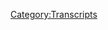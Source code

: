 {{Transcript
    | title         = [[459: July 17, 2020]]
    | caption       = [https://knowledgefight.libsyn.com/459-july-17-2020 Listen to this episode on Libsyn]
    | episodeNumber = [[459: July 17, 2020|459]]
    | length        = 02:28:16
}}

{{MessageBox
    | header     = Warning: Bot Generated Content
    | text       = This transcript was automatically generated by transcription software and likely contains many mistakes and misattributions. Please check the audio for definitive quotes, attribution, and context.
    | image      = N3yvass4myg91.webp
    | imagewidth = 50px
    | id         = warning
}}

{{TranscriptBlock
    | name      = Unknown Speaker
    | timestamp = 00:00:00.000
    | text      = N-n-n-knowledge fight.
}}

{{TranscriptBlock
    | name      = Unknown Speaker
    | timestamp = 00:00:12.880
    | text      = Dan and Jordan, I am sweating.
}}

{{TranscriptBlock
    | name      = Unknown Speaker
    | timestamp = 00:00:17.920
    | text      = Knowledgefight.com.
}}

{{TranscriptBlock
    | name      = Unknown Speaker
    | timestamp = 00:00:18.920
    | text      = It's time to pray.
}}

{{TranscriptBlock
    | name      = Unknown Speaker
    | timestamp = 00:00:20.920
    | text      = I have great respect for knowledge fight.
}}

{{TranscriptBlock
    | name      = Unknown Speaker
    | timestamp = 00:00:23.879
    | text      = Knowledge fight.
}}

{{TranscriptBlock
    | name      = Unknown Speaker
    | timestamp = 00:00:24.879
    | text      = I'm sick of them posing as if they're the good guys, saying we are the bad guys.
}}

{{TranscriptBlock
    | name      = Unknown Speaker
    | timestamp = 00:00:29.399
    | text      = Wildlife Neen.
}}

{{TranscriptBlock
    | name      = Unknown Speaker
    | timestamp = 00:00:31.039
    | text      = Knowledge Fight.
}}

{{TranscriptBlock
    | name      = Unknown Speaker
    | timestamp = 00:00:33.619
    | text      = Need I need money.
}}

{{TranscriptBlock
    | name      = Unknown Speaker
    | timestamp = 00:00:39.719
    | text      = C
}}

{{TranscriptBlock
    | name      = Unknown Speaker
    | timestamp = 00:00:34.640
    | text      = Andy in Kansas.
}}

{{TranscriptBlock
    | name      = Unknown Speaker
    | timestamp = 00:00:40.859
    | text      = Andy in- Andy in- Andy in-
}}

{{TranscriptBlock
    | name      = Unknown Speaker
    | timestamp = 00:00:43.799
    | text      = Stop it.
}}

{{TranscriptBlock
    | name      = Unknown Speaker
    | timestamp = 00:00:45.119
    | text      = Andy in K-Andy in K-Andy in Kansas.
}}

{{TranscriptBlock
    | name      = Unknown Speaker
    | timestamp = 00:00:47.520
    | text      = It's time to pray.
}}

{{TranscriptBlock
    | name      = Unknown Speaker
    | timestamp = 00:00:48.520
    | text      = Andy in Kansas.
}}

{{TranscriptBlock
    | name      = Unknown Speaker
    | timestamp = 00:00:49.520
    | text      = You're on the year.
}}

{{TranscriptBlock
    | name      = Unknown Speaker
    | timestamp = 00:00:50.520
    | text      = Thanks for holding us!
}}

{{TranscriptBlock
    | name      = Unknown Speaker
    | timestamp = 00:00:51.520
    | text      = Hello Alex, I'm a fiction caller.
}}

{{TranscriptBlock
    | name      = Unknown Speaker
    | timestamp = 00:00:52.520
    | text      = I'm a huge fan, I love your word!
}}

{{TranscriptBlock
    | name      = Unknown Speaker
    | timestamp = 00:00:57.100
    | text      = Knowledgefight.com
}}

{{TranscriptBlock
    | name      = Unknown Speaker
    | timestamp = 00:00:58.659
    | text      = Hey everybody, welcome back to Knowledge Fight, I'm Dan.
}}

{{TranscriptBlock
    | name      = Unknown Speaker
    | timestamp = 00:01:01.299
    | text      = I'm Jordan.
}}

{{TranscriptBlock
    | name      = Unknown Speaker
    | timestamp = 00:01:02.299
    | text      = We're Double Dudes.
}}

{{TranscriptBlock
    | name      = Unknown Speaker
    | timestamp = 00:01:03.299
    | text      = Like to sit around, drink novelty beverages, and talk a little bit about Alex, son of dentist
}}

{{TranscriptBlock
    | name      = Unknown Speaker
    | timestamp = 00:01:08.140
    | text      = Jones.
}}

{{TranscriptBlock
    | name      = Unknown Speaker
    | timestamp = 00:01:09.140
    | text      = Son of David Bowie, Emmerich Jones, yes, yes, absolutely.
}}

{{TranscriptBlock
    | name      = Unknown Speaker
    | timestamp = 00:01:13.180
    | text      = Uh-huh.
}}

{{TranscriptBlock
    | name      = Unknown Speaker
    | timestamp = 00:01:14.180
    | text      = Dan.
}}

{{TranscriptBlock
    | name      = Unknown Speaker
    | timestamp = 00:01:15.180
    | text      = Hey, Jordan.
}}

{{TranscriptBlock
    | name      = Unknown Speaker
    | timestamp = 00:01:16.180
    | text      = Quick question.
}}

{{TranscriptBlock
    | name      = Unknown Speaker
    | timestamp = 00:01:17.180
    | text      = Jordan, excuse me.
}}

{{TranscriptBlock
    | name      = Unknown Speaker
    | timestamp = 00:01:18.180
    | text      = Forgot how to pronounce your name for a second.
}}

{{TranscriptBlock
    | name      = Unknown Speaker
    | timestamp = 00:01:21.180
    | text      = What's up?
}}

{{TranscriptBlock
    | name      = Unknown Speaker
    | timestamp = 00:01:22.180
    | text      = What's your bright spot?
}}

{{TranscriptBlock
    | name      = Unknown Speaker
    | timestamp = 00:01:23.420
    | text      = I got an interesting bright spot for you.
}}

{{TranscriptBlock
    | name      = Unknown Speaker
    | timestamp = 00:01:25.060
    | text      = Sure, sure, what do you got?
}}

{{TranscriptBlock
    | name      = Unknown Speaker
    | timestamp = 00:01:26.299
    | text      = So as you walked into the apartment today, you might have noticed that I have a couch.
}}

{{TranscriptBlock
    | name      = Unknown Speaker
    | timestamp = 00:01:30.280
    | text      = You have.
}}

{{TranscriptBlock
    | name      = Unknown Speaker
    | timestamp = 00:01:31.280
    | text      = In the living room now.
}}

{{TranscriptBlock
    | name      = Unknown Speaker
    | timestamp = 00:01:32.280
    | text      = Most of a couch.
}}

{{TranscriptBlock
    | name      = Unknown Speaker
    | timestamp = 00:01:33.280
    | text      = I built this couch that came, that I ordered, and unfortunately, as I was building it, I
}}

{{TranscriptBlock
    | name      = Unknown Speaker
    | timestamp = 00:01:38.379
    | text      = noticed that one of the back pieces was broken, and I was trying to install it, and I actually
}}

{{TranscriptBlock
    | name      = Unknown Speaker
    | timestamp = 00:01:42.519
    | text      = stabbed myself in between my pointer and middle finger.
}}

{{TranscriptBlock
    | name      = Unknown Speaker
    | timestamp = 00:01:45.739
    | text      = That's a deep one.
}}

{{TranscriptBlock
    | name      = Unknown Speaker
    | timestamp = 00:01:46.739
    | text      = Yeah, and it's a really bad place, right on the web between your fingers.
}}

{{TranscriptBlock
    | name      = Unknown Speaker
    | timestamp = 00:01:49.420
    | text      = Yeah, yeah, yeah.
}}

{{TranscriptBlock
    | name      = Unknown Speaker
    | timestamp = 00:01:50.420
    | text      = That's the worst paper cut, and instead you got stabbed with a couch.
}}

{{TranscriptBlock
    | name      = Unknown Speaker
    | timestamp = 00:01:53.659
    | text      = Yeah.
}}

{{TranscriptBlock
    | name      = Unknown Speaker
    | timestamp = 00:01:54.659
    | text      = That's no good.
}}

{{TranscriptBlock
    | name      = Unknown Speaker
    | timestamp = 00:01:55.659
    | text      = I thought there had been stabbed by couches.
}}

{{TranscriptBlock
    | name      = Unknown Speaker
    | timestamp = 00:01:56.659
    | text      = Y'all ever seen a couch stabbing?
}}

{{TranscriptBlock
    | name      = Unknown Speaker
    | timestamp = 00:01:58.299
    | text      = Y'all ever been stabbed by a couch?
}}

{{TranscriptBlock
    | name      = Unknown Speaker
    | timestamp = 00:01:59.859
    | text      = You might be a redneck, you've been stabbed by a couch.
}}

{{TranscriptBlock
    | name      = Unknown Speaker
    | timestamp = 00:02:03.260
    | text      = Yeah, so I got stabbed, and so I needed to get a replacement part for it, obviously.
}}

{{TranscriptBlock
    | name      = Unknown Speaker
    | timestamp = 00:02:10.020
    | text      = Naturally.
}}

{{TranscriptBlock
    | name      = Unknown Speaker
    | timestamp = 00:02:11.020
    | text      = Now, I ordered this couch from Wayfair.
}}

{{TranscriptBlock
    | name      = Unknown Speaker
    | timestamp = 00:02:13.620
    | text      = I should say that I ordered it before the conspiracy started.
}}

{{TranscriptBlock
    | name      = Unknown Speaker
    | timestamp = 00:02:19.539
    | text      = This was, I can confirm it was ordered before.
}}

{{TranscriptBlock
    | name      = Unknown Speaker
    | timestamp = 00:02:22.379
    | text      = It turns out that there was a child inside of that couch.
}}

{{TranscriptBlock
    | name      = Unknown Speaker
    | timestamp = 00:02:26.139
    | text      = Family of six came on the couch.
}}

{{TranscriptBlock
    | name      = Unknown Speaker
    | timestamp = 00:02:28.020
    | text      = No, I ordered it before the conspiracy started going around, and in fact, when I saw the
}}

{{TranscriptBlock
    | name      = Unknown Speaker
    | timestamp = 00:02:33.620
    | text      = conspiracies come up, I'm like, hope that doesn't delay the couch.
}}

{{TranscriptBlock
    | name      = Unknown Speaker
    | timestamp = 00:02:36.659
    | text      = Hope this doesn't get in the way of my furniture.
}}

{{TranscriptBlock
    | name      = Unknown Speaker
    | timestamp = 00:02:41.419
    | text      = And so it came, and it was broken, and I got kind of disappointed.
}}

{{TranscriptBlock
    | name      = Unknown Speaker
    | timestamp = 00:02:44.259
    | text      = I got a little bit pissed off, because I'm used to dealing with really terrible customer
}}

{{TranscriptBlock
    | name      = Unknown Speaker
    | timestamp = 00:02:48.060
    | text      = service.
}}

{{TranscriptBlock
    | name      = Unknown Speaker
    | timestamp = 00:02:49.300
    | text      = And I called the Wayfair customer service people, and of course, because of COVID and
}}

{{TranscriptBlock
    | name      = Unknown Speaker
    | timestamp = 00:02:53.860
    | text      = stuff, there was a delay.
}}

{{TranscriptBlock
    | name      = Unknown Speaker
    | timestamp = 00:02:55.699
    | text      = I was on hold for a good 25 minutes or so.
}}

{{TranscriptBlock
    | name      = Unknown Speaker
    | timestamp = 00:02:58.379
    | text      = But as soon as I started talking to somebody, the guy was like, I am so sorry, let's figure
}}

{{TranscriptBlock
    | name      = Unknown Speaker
    | timestamp = 00:03:03.060
    | text      = out what we can do, expressed another part to me.
}}

{{TranscriptBlock
    | name      = Unknown Speaker
    | timestamp = 00:03:07.139
    | text      = And then, without me asking, took 20% off the couch.
}}

{{TranscriptBlock
    | name      = Unknown Speaker
    | timestamp = 00:03:12.219
    | text      = It was the best customer service I've experienced in so long.
}}

{{TranscriptBlock
    | name      = Unknown Speaker
    | timestamp = 00:03:16.580
    | text      = So I can't, you know, I don't think these conspiracy theories.
}}

{{TranscriptBlock
    | name      = Unknown Speaker
    | timestamp = 00:03:20.099
    | text      = Listen, hey, if you sell kids, you sell kids, but I'm going to be honest, great customer
}}

{{TranscriptBlock
    | name      = Unknown Speaker
    | timestamp = 00:03:24.300
    | text      = service.
}}

{{TranscriptBlock
    | name      = Unknown Speaker
    | timestamp = 00:03:25.300
    | text      = I don't think these conspiracy theories are true, and in fact, I think that Wayfair might
}}

{{TranscriptBlock
    | name      = Unknown Speaker
    | timestamp = 00:03:28.740
    | text      = be my favorite company that I've had to deal with.
}}

{{TranscriptBlock
    | name      = Unknown Speaker
    | timestamp = 00:03:33.139
    | text      = It's a small sample set of companies that I've really had to deal with customer service
}}

{{TranscriptBlock
    | name      = Unknown Speaker
    | timestamp = 00:03:38.259
    | text      = with, but they were above and beyond.
}}

{{TranscriptBlock
    | name      = Unknown Speaker
    | timestamp = 00:03:39.860
    | text      = Imagine if Comcast was like, let's figure out how to fix it, I'm going to have to send
}}

{{TranscriptBlock
    | name      = Unknown Speaker
    | timestamp = 00:03:45.460
    | text      = you to somebody else.
}}

{{TranscriptBlock
    | name      = Unknown Speaker
    | timestamp = 00:03:46.460
    | text      = In Illinois.
}}

{{TranscriptBlock
    | name      = Unknown Speaker
    | timestamp = 00:03:47.460
    | text      = So the other thing that I was, I decided like, this guy is so nice that I'm just going to
}}

{{TranscriptBlock
    | name      = Unknown Speaker
    | timestamp = 00:03:54.500
    | text      = go for it.
}}

{{TranscriptBlock
    | name      = Unknown Speaker
    | timestamp = 00:03:55.500
    | text      = Yeah.
}}

{{TranscriptBlock
    | name      = Unknown Speaker
    | timestamp = 00:03:56.500
    | text      = I was like, hey, I don't...
}}

{{TranscriptBlock
    | name      = Unknown Speaker
    | timestamp = 00:03:57.500
    | text      = Do you love me?
}}

{{TranscriptBlock
    | name      = Unknown Speaker
    | timestamp = 00:03:58.500
    | text      = Yeah.
}}

{{TranscriptBlock
    | name      = Unknown Speaker
    | timestamp = 00:03:59.500
    | text      = I was like, this is probably a fucked up question to ask you, but you guys...
}}

{{TranscriptBlock
    | name      = Unknown Speaker
    | timestamp = 00:04:02.780
    | text      = Are those kids?
}}

{{TranscriptBlock
    | name      = Unknown Speaker
    | timestamp = 00:04:03.780
    | text      = You guys been getting any calls about that conspiracy stuff?
}}

{{TranscriptBlock
    | name      = Unknown Speaker
    | timestamp = 00:04:07.900
    | text      = And to the guy's credit, he, you know, was very diplomatic because, you know, you can't
}}

{{TranscriptBlock
    | name      = Unknown Speaker
    | timestamp = 00:04:12.979
    | text      = answer that question.
}}

{{TranscriptBlock
    | name      = Unknown Speaker
    | timestamp = 00:04:13.979
    | text      = No.
}}

{{TranscriptBlock
    | name      = Unknown Speaker
    | timestamp = 00:04:14.979
    | text      = He was, for risk of saying something wrong, you got to be sort of delicate and he was
}}

{{TranscriptBlock
    | name      = Unknown Speaker
    | timestamp = 00:04:20.860
    | text      = just like, I will say that I have gotten calls.
}}

{{TranscriptBlock
    | name      = Unknown Speaker
    | timestamp = 00:04:23.339
    | text      = Yes.
}}

{{TranscriptBlock
    | name      = Unknown Speaker
    | timestamp = 00:04:24.339
    | text      = Yeah.
}}

{{TranscriptBlock
    | name      = Unknown Speaker
    | timestamp = 00:04:25.339
    | text      = I started thinking about how much of a bummer it is that this guy who just is excelling
}}

{{TranscriptBlock
    | name      = Unknown Speaker
    | timestamp = 00:04:28.160
    | text      = at his job treated me as a customer so well.
}}

{{TranscriptBlock
    | name      = Unknown Speaker
    | timestamp = 00:04:32.100
    | text      = Of course.
}}

{{TranscriptBlock
    | name      = Unknown Speaker
    | timestamp = 00:04:33.100
    | text      = Still has to deal with people calling in and making accusations probably.
}}

{{TranscriptBlock
    | name      = Unknown Speaker
    | timestamp = 00:04:37.220
    | text      = We got to make some fake conspiracy theories about companies that really suck.
}}

{{TranscriptBlock
    | name      = Unknown Speaker
    | timestamp = 00:04:41.459
    | text      = Make those people have to deal with...
}}

{{TranscriptBlock
    | name      = Unknown Speaker
    | timestamp = 00:04:43.620
    | text      = Like Comcast absolutely probably sells children inside of their fucking modem.
}}

{{TranscriptBlock
    | name      = Unknown Speaker
    | timestamp = 00:04:49.980
    | text      = That's why they're all named so stupidly.
}}

{{TranscriptBlock
    | name      = Unknown Speaker
    | timestamp = 00:04:51.860
    | text      = The problem that I have with that is like the people who are answering those calls don't
}}

{{TranscriptBlock
    | name      = Unknown Speaker
    | timestamp = 00:04:55.939
    | text      = deserve that.
}}

{{TranscriptBlock
    | name      = Unknown Speaker
    | timestamp = 00:04:57.379
    | text      = Like to have people call and accuse them and yell at them about stuff.
}}

{{TranscriptBlock
    | name      = Unknown Speaker
    | timestamp = 00:05:01.459
    | text      = It's not their fault.
}}

{{TranscriptBlock
    | name      = Unknown Speaker
    | timestamp = 00:05:02.620
    | text      = It's not the people at the call center's fault.
}}

{{TranscriptBlock
    | name      = Unknown Speaker
    | timestamp = 00:05:04.939
    | text      = I don't want, I don't want it to be directed towards them at all.
}}

{{TranscriptBlock
    | name      = Unknown Speaker
    | timestamp = 00:05:07.860
    | text      = Universal basic income.
}}

{{TranscriptBlock
    | name      = Unknown Speaker
    | timestamp = 00:05:09.459
    | text      = And if you work for Comcast, you get what you deserve.
}}

{{TranscriptBlock
    | name      = Unknown Speaker
    | timestamp = 00:05:12.259
    | text      = No, no, no, no, no.
}}

{{TranscriptBlock
    | name      = Unknown Speaker
    | timestamp = 00:05:14.860
    | text      = So anyway, My Bright Spot was dealing with customer service from way back.
}}

{{TranscriptBlock
    | name      = Unknown Speaker
    | timestamp = 00:05:18.660
    | text      = Surprisingly.
}}

{{TranscriptBlock
    | name      = Unknown Speaker
    | timestamp = 00:05:19.660
    | text      = Ironically.
}}

{{TranscriptBlock
    | name      = Unknown Speaker
    | timestamp = 00:05:20.660
    | text      = Yeah.
}}

{{TranscriptBlock
    | name      = Unknown Speaker
    | timestamp = 00:05:21.660
    | text      = Considering the world as it is.
}}

{{TranscriptBlock
    | name      = Unknown Speaker
    | timestamp = 00:05:22.660
    | text      = Yeah.
}}

{{TranscriptBlock
    | name      = Unknown Speaker
    | timestamp = 00:05:23.660
    | text      = How about you?
}}

{{TranscriptBlock
    | name      = Unknown Speaker
    | timestamp = 00:05:24.660
    | text      = My Bright Spot is all of the very nice things that people have said to me.
}}

{{TranscriptBlock
    | name      = Unknown Speaker
    | timestamp = 00:05:30.259
    | text      = Wishes of condolence and support.
}}

{{TranscriptBlock
    | name      = Unknown Speaker
    | timestamp = 00:05:32.819
    | text      = My aunt did die Friday morning.
}}

{{TranscriptBlock
    | name      = Unknown Speaker
    | timestamp = 00:05:35.339
    | text      = I'm sorry.
}}

{{TranscriptBlock
    | name      = Unknown Speaker
    | timestamp = 00:05:36.459
    | text      = So yeah, that was back Friday morning.
}}

{{TranscriptBlock
    | name      = Unknown Speaker
    | timestamp = 00:05:39.819
    | text      = So that's, that's all at least complete, you know?
}}

{{TranscriptBlock
    | name      = Unknown Speaker
    | timestamp = 00:05:44.819
    | text      = So that is what it is.
}}

{{TranscriptBlock
    | name      = Unknown Speaker
    | timestamp = 00:05:45.819
    | text      = Thank you to everybody who has sent very nice messages.
}}

{{TranscriptBlock
    | name      = Unknown Speaker
    | timestamp = 00:05:48.860
    | text      = And there was a St. Jude's card, I don't know, I forwarded that on to you from Mary.
}}

{{TranscriptBlock
    | name      = Unknown Speaker
    | timestamp = 00:05:54.420
    | text      = I saw that.
}}

{{TranscriptBlock
    | name      = Unknown Speaker
    | timestamp = 00:05:55.420
    | text      = I didn't get the chance to take a look at that, but yeah, yeah, yeah.
}}

{{TranscriptBlock
    | name      = Unknown Speaker
    | timestamp = 00:05:58.399
    | text      = What was that about?
}}

{{TranscriptBlock
    | name      = Unknown Speaker
    | timestamp = 00:05:59.639
    | text      = There was a donation made in your aunt's memory by Mary Catherine, a listener of Mary Catherine.
}}

{{TranscriptBlock
    | name      = Unknown Speaker
    | timestamp = 00:06:05.420
    | text      = Oh yes.
}}

{{TranscriptBlock
    | name      = Unknown Speaker
    | timestamp = 00:06:06.420
    | text      = And so that, yeah, that got sent along from St. Jude's.
}}

{{TranscriptBlock
    | name      = Unknown Speaker
    | timestamp = 00:06:08.860
    | text      = Oh, that's wonderful.
}}

{{TranscriptBlock
    | name      = Unknown Speaker
    | timestamp = 00:06:10.060
    | text      = Thank you very much, Mary Catherine.
}}

{{TranscriptBlock
    | name      = Unknown Speaker
    | timestamp = 00:06:11.220
    | text      = I'm looking at that right now.
}}

{{TranscriptBlock
    | name      = Unknown Speaker
    | timestamp = 00:06:12.620
    | text      = It's a, that's a very nice e-card.
}}

{{TranscriptBlock
    | name      = Unknown Speaker
    | timestamp = 00:06:14.500
    | text      = Yeah.
}}

{{TranscriptBlock
    | name      = Unknown Speaker
    | timestamp = 00:06:15.500
    | text      = Yeah.
}}

{{TranscriptBlock
    | name      = Unknown Speaker
    | timestamp = 00:06:16.500
    | text      = That's very, very nice.
}}

{{TranscriptBlock
    | name      = Unknown Speaker
    | timestamp = 00:06:17.860
    | text      = So sorry that you've had quite a weekend.
}}

{{TranscriptBlock
    | name      = Unknown Speaker
    | timestamp = 00:06:20.899
    | text      = Ah, it was a whirlwind.
}}

{{TranscriptBlock
    | name      = Unknown Speaker
    | timestamp = 00:06:23.139
    | text      = Family's rough, Dan.
}}

{{TranscriptBlock
    | name      = Unknown Speaker
    | timestamp = 00:06:24.139
    | text      = Don't do it.
}}

{{TranscriptBlock
    | name      = Unknown Speaker
    | timestamp = 00:06:25.139
    | text      = That's what I've heard.
}}

{{TranscriptBlock
    | name      = Unknown Speaker
    | timestamp = 00:06:26.139
    | text      = Don't do it.
}}

{{TranscriptBlock
    | name      = Unknown Speaker
    | timestamp = 00:06:27.139
    | text      = I'm a pass.
}}

{{TranscriptBlock
    | name      = Unknown Speaker
    | timestamp = 00:06:28.139
    | text      = A hard pass.
}}

{{TranscriptBlock
    | name      = Unknown Speaker
    | timestamp = 00:06:29.139
    | text      = See, I'm coming just to the, I'm coming around on the other side of it.
}}

{{TranscriptBlock
    | name      = Unknown Speaker
    | timestamp = 00:06:32.100
    | text      = I'm starting to actually like my family a bit more as I grow slightly healthier.
}}

{{TranscriptBlock
    | name      = Unknown Speaker
    | timestamp = 00:06:37.660
    | text      = But I certainly understand the, the situation that you're, you're, you're describing.
}}

{{TranscriptBlock
    | name      = Unknown Speaker
    | timestamp = 00:06:41.379
    | text      = Ah, it'll happen.
}}

{{TranscriptBlock
    | name      = Unknown Speaker
    | timestamp = 00:06:42.379
    | text      = But welcome back.
}}

{{TranscriptBlock
    | name      = Unknown Speaker
    | timestamp = 00:06:43.379
    | text      = Um.
}}

{{TranscriptBlock
    | name      = Unknown Speaker
    | timestamp = 00:06:44.379
    | text      = We're back.
}}

{{TranscriptBlock
    | name      = Unknown Speaker
    | timestamp = 00:06:45.379
    | text      = Yeah.
}}

{{TranscriptBlock
    | name      = Unknown Speaker
    | timestamp = 00:06:46.379
    | text      = Yeah.
}}

{{TranscriptBlock
    | name      = Unknown Speaker
    | timestamp = 00:06:47.379
    | text      = It was good to take a little bit of time off.
}}

{{TranscriptBlock
    | name      = Unknown Speaker
    | timestamp = 00:06:48.379
    | text      = It was necessary, yeah.
}}

{{TranscriptBlock
    | name      = Unknown Speaker
    | timestamp = 00:06:49.379
    | text      = For, for your sake.
}}

{{TranscriptBlock
    | name      = Unknown Speaker
    | timestamp = 00:06:50.379
    | text      = And then I, you know, I had speculated on Friday's episode that we'd have another episode,
}}

{{TranscriptBlock
    | name      = Unknown Speaker
    | timestamp = 00:06:54.339
    | text      = um, with maybe some, uh, guest or whatever, but I, I thought about it and I realized like
}}

{{TranscriptBlock
    | name      = Unknown Speaker
    | timestamp = 00:06:59.300
    | text      = it's just not as much fun without you and just, you know, if you're, if you're going
}}

{{TranscriptBlock
    | name      = Unknown Speaker
    | timestamp = 00:07:03.300
    | text      = through something or, you know, taking some time, let's all just take some time.
}}

{{TranscriptBlock
    | name      = Unknown Speaker
    | timestamp = 00:07:06.699
    | text      = Listen.
}}

{{TranscriptBlock
    | name      = Unknown Speaker
    | timestamp = 00:07:07.699
    | text      = You don't need to tell me.
}}

{{TranscriptBlock
    | name      = Unknown Speaker
    | timestamp = 00:07:08.699
    | text      = I am great.
}}

{{TranscriptBlock
    | name      = Unknown Speaker
    | timestamp = 00:07:09.699
    | text      = I get it.
}}

{{TranscriptBlock
    | name      = Unknown Speaker
    | timestamp = 00:07:10.699
    | text      = Don't worry.
}}

{{TranscriptBlock
    | name      = Unknown Speaker
    | timestamp = 00:07:11.699
    | text      = That's the point.
}}

{{TranscriptBlock
    | name      = Unknown Speaker
    | timestamp = 00:07:12.699
    | text      = Um, so Jordan, today we got, I don't know what to tell you.
}}

{{TranscriptBlock
    | name      = Unknown Speaker
    | timestamp = 00:07:16.620
    | text      = What, how does there nothing to tell me that Stone is tossing around, uh, diet n-words.
}}

{{TranscriptBlock
    | name      = Unknown Speaker
    | timestamp = 00:07:23.300
    | text      = What are we doing here?
}}

{{TranscriptBlock
    | name      = Unknown Speaker
    | timestamp = 00:07:24.300
    | text      = We'll get to that in a second.
}}

{{TranscriptBlock
    | name      = Unknown Speaker
    | timestamp = 00:07:25.300
    | text      = What are we doing here?
}}

{{TranscriptBlock
    | name      = Unknown Speaker
    | timestamp = 00:07:26.300
    | text      = We'll get to that in a second.
}}

{{TranscriptBlock
    | name      = Unknown Speaker
    | timestamp = 00:07:27.300
    | text      = There's got to be fireworks, Dan.
}}

{{TranscriptBlock
    | name      = Unknown Speaker
    | timestamp = 00:07:28.540
    | text      = Well, so here's the thing, um, this is not going to help the arguments that I am Alex
}}

{{TranscriptBlock
    | name      = Unknown Speaker
    | timestamp = 00:07:34.459
    | text      = Jones.
}}

{{TranscriptBlock
    | name      = Unknown Speaker
    | timestamp = 00:07:35.459
    | text      = Alex has been, he's been out of the studio.
}}

{{TranscriptBlock
    | name      = Unknown Speaker
    | timestamp = 00:07:37.899
    | text      = You got, what is happening every single time?
}}

{{TranscriptBlock
    | name      = Unknown Speaker
    | timestamp = 00:07:43.420
    | text      = How long has he gone?
}}

{{TranscriptBlock
    | name      = Unknown Speaker
    | timestamp = 00:07:44.740
    | text      = He, he was gone, uh, Sunday, he had people filling in on Monday.
}}

{{TranscriptBlock
    | name      = Unknown Speaker
    | timestamp = 00:07:50.100
    | text      = He called in for a little bit and then Owen Troyer hosted and then today as we're recording
}}

{{TranscriptBlock
    | name      = Unknown Speaker
    | timestamp = 00:07:54.180
    | text      = Tuesday, uh, David Knight and Owen Troyer hosted and Alex called in for like 20 minutes
}}

{{TranscriptBlock
    | name      = Unknown Speaker
    | timestamp = 00:07:59.180
    | text      = at the beginning of the show and yelled about China and some shit.
}}

{{TranscriptBlock
    | name      = Unknown Speaker
    | timestamp = 00:08:02.540
    | text      = So he got, he listened to our episode on Saturday.
}}

{{TranscriptBlock
    | name      = Unknown Speaker
    | timestamp = 00:08:04.939
    | text      = He was like, well, Jordan's not going to be there, so I don't need to worry about the
}}

{{TranscriptBlock
    | name      = Unknown Speaker
    | timestamp = 00:08:07.819
    | text      = Sunday through Tuesday because he still doesn't realize we record on Tuesday.
}}

{{TranscriptBlock
    | name      = Unknown Speaker
    | timestamp = 00:08:11.660
    | text      = You know, he'll be back to work tomorrow thinking, well, this will be great for their Wednesday
}}

{{TranscriptBlock
    | name      = Unknown Speaker
    | timestamp = 00:08:16.220
    | text      = episode.
}}

{{TranscriptBlock
    | name      = Unknown Speaker
    | timestamp = 00:08:17.220
    | text      = That's not how we record Alex.
}}

{{TranscriptBlock
    | name      = Unknown Speaker
    | timestamp = 00:08:18.220
    | text      = I mean, I don't know what's going on, but it's really suspicious.
}}

{{TranscriptBlock
    | name      = Unknown Speaker
    | timestamp = 00:08:21.860
    | text      = I mean, I'm not saying that he's planning breaks around us, but look at this.
}}

{{TranscriptBlock
    | name      = Unknown Speaker
    | timestamp = 00:08:26.019
    | text      = Okay.
}}

{{TranscriptBlock
    | name      = Unknown Speaker
    | timestamp = 00:08:27.019
    | text      = Okay.
}}

{{TranscriptBlock
    | name      = Unknown Speaker
    | timestamp = 00:08:28.019
    | text      = How many, how many are we on?
}}

{{TranscriptBlock
    | name      = Unknown Speaker
    | timestamp = 00:08:29.019
    | text      = You had a bereavement break that we had to take that was on pretty short notice.
}}

{{TranscriptBlock
    | name      = Unknown Speaker
    | timestamp = 00:08:32.860
    | text      = Very short.
}}

{{TranscriptBlock
    | name      = Unknown Speaker
    | timestamp = 00:08:33.860
    | text      = Alex has gone gone Monday, Sunday, Monday, Tuesday.
}}

{{TranscriptBlock
    | name      = Unknown Speaker
    | timestamp = 00:08:36.700
    | text      = What's the point.
}}

{{TranscriptBlock
    | name      = Unknown Speaker
    | timestamp = 00:08:37.700
    | text      = It's not going to be on knowledge.
}}

{{TranscriptBlock
    | name      = Unknown Speaker
    | timestamp = 00:08:38.700
    | text      = Fight.
}}

{{TranscriptBlock
    | name      = Unknown Speaker
    | timestamp = 00:08:39.700
    | text      = What's the point.
}}

{{TranscriptBlock
    | name      = Unknown Speaker
    | timestamp = 00:08:40.700
    | text      = Now a month ago we had to take some little time off cause I was moving out, went on vacation
}}

{{TranscriptBlock
    | name      = Unknown Speaker
    | timestamp = 00:08:45.500
    | text      = right when I was listening.
}}

{{TranscriptBlock
    | name      = Unknown Speaker
    | timestamp = 00:08:48.500
    | text      = We might be the only people listening.
}}

{{TranscriptBlock
    | name      = Unknown Speaker
    | timestamp = 00:08:50.539
    | text      = What's the point of him doing his show if he doesn't look, I'm not going to do a standup
}}

{{TranscriptBlock
    | name      = Unknown Speaker
    | timestamp = 00:08:54.820
    | text      = show to zero people in the audience.
}}

{{TranscriptBlock
    | name      = Unknown Speaker
    | timestamp = 00:08:56.659
    | text      = That's a fair point.
}}

{{TranscriptBlock
    | name      = Unknown Speaker
    | timestamp = 00:08:57.659
    | text      = At the very least.
}}

{{TranscriptBlock
    | name      = Unknown Speaker
    | timestamp = 00:08:58.659
    | text      = I know I've got two people in the audience and I honestly think that this is one of those
}}

{{TranscriptBlock
    | name      = Unknown Speaker
    | timestamp = 00:09:02.139
    | text      = rare situations where the hecklers improve the show immeasurably take the art form and
}}

{{TranscriptBlock
    | name      = Unknown Speaker
    | timestamp = 00:09:08.100
    | text      = we elevate it very slightly.
}}

{{TranscriptBlock
    | name      = Unknown Speaker
    | timestamp = 00:09:10.779
    | text      = I don't know.
}}

{{TranscriptBlock
    | name      = Unknown Speaker
    | timestamp = 00:09:11.779
    | text      = I don't know what to think.
}}

{{TranscriptBlock
    | name      = Unknown Speaker
    | timestamp = 00:09:12.779
    | text      = I'm just starting to like, if I was a little bit nuttier, I would really be convinced there's
}}

{{TranscriptBlock
    | name      = Unknown Speaker
    | timestamp = 00:09:18.519
    | text      = something to this pattern.
}}

{{TranscriptBlock
    | name      = Unknown Speaker
    | timestamp = 00:09:19.860
    | text      = Okay.
}}

{{TranscriptBlock
    | name      = Unknown Speaker
    | timestamp = 00:09:20.860
    | text      = Quick question.
}}

{{TranscriptBlock
    | name      = Unknown Speaker
    | timestamp = 00:09:21.860
    | text      = But I'm not that, I'm not that into ascribing importance to coincidences.
}}

{{TranscriptBlock
    | name      = Unknown Speaker
    | timestamp = 00:09:26.419
    | text      = So is Wayfair selling a cabinet named Emmerich?
}}

{{TranscriptBlock
    | name      = Unknown Speaker
    | timestamp = 00:09:30.299
    | text      = Ooh.
}}

{{TranscriptBlock
    | name      = Unknown Speaker
    | timestamp = 00:09:31.299
    | text      = I don't know.
}}

{{TranscriptBlock
    | name      = Unknown Speaker
    | timestamp = 00:09:32.299
    | text      = I'm just saying.
}}

{{TranscriptBlock
    | name      = Unknown Speaker
    | timestamp = 00:09:33.299
    | text      = We got to look.
}}

{{TranscriptBlock
    | name      = Unknown Speaker
    | timestamp = 00:09:34.299
    | text      = I'm just saying.
}}

{{TranscriptBlock
    | name      = Unknown Speaker
    | timestamp = 00:09:35.299
    | text      = There's a possibility.
}}

{{TranscriptBlock
    | name      = Unknown Speaker
    | timestamp = 00:09:36.299
    | text      = That's actually the name of my couch.
}}

{{TranscriptBlock
    | name      = Unknown Speaker
    | timestamp = 00:09:37.299
    | text      = Well, what's in there?
}}

{{TranscriptBlock
    | name      = Unknown Speaker
    | timestamp = 00:09:38.860
    | text      = So what we've got is Alex's Friday show.
}}

{{TranscriptBlock
    | name      = Unknown Speaker
    | timestamp = 00:09:42.419
    | text      = The last one he did before he left.
}}

{{TranscriptBlock
    | name      = Unknown Speaker
    | timestamp = 00:09:45.100
    | text      = We got the July 17th, 2020.
}}

{{TranscriptBlock
    | name      = Unknown Speaker
    | timestamp = 00:09:47.500
    | text      = I'm Dan.
}}

{{TranscriptBlock
    | name      = Unknown Speaker
    | timestamp = 00:09:48.500
    | text      = This is 2020.
}}

{{TranscriptBlock
    | name      = Unknown Speaker
    | timestamp = 00:09:49.500
    | text      = God damn it.
}}

{{TranscriptBlock
    | name      = Unknown Speaker
    | timestamp = 00:09:50.500
    | text      = And- This is the worst year.
}}

{{TranscriptBlock
    | name      = Unknown Speaker
    | timestamp = 00:09:51.500
    | text      = The more you've said the year, the worse the year has gotten, Dan.
}}

{{TranscriptBlock
    | name      = Unknown Speaker
    | timestamp = 00:09:55.580
    | text      = Yeah.
}}

{{TranscriptBlock
    | name      = Unknown Speaker
    | timestamp = 00:09:56.580
    | text      = Maybe there is something to, I should probably stop that.
}}

{{TranscriptBlock
    | name      = Unknown Speaker
    | timestamp = 00:09:57.580
    | text      = I'm starting to believe that you're some sort of weird, unfortunate, ignorant, omnipotent
}}

{{TranscriptBlock
    | name      = Unknown Speaker
    | timestamp = 00:10:04.340
    | text      = being.
}}

{{TranscriptBlock
    | name      = Unknown Speaker
    | timestamp = 00:10:05.340
    | text      = I hope not.
}}

{{TranscriptBlock
    | name      = Unknown Speaker
    | timestamp = 00:10:06.340
    | text      = I certainly hope not.
}}

{{TranscriptBlock
    | name      = Unknown Speaker
    | timestamp = 00:10:07.340
    | text      = What you think comes to being, Dan.
}}

{{TranscriptBlock
    | name      = Unknown Speaker
    | timestamp = 00:10:08.899
    | text      = Then I need to get back into mindfulness meditation.
}}

{{TranscriptBlock
    | name      = Unknown Speaker
    | timestamp = 00:10:11.980
    | text      = You got to.
}}

{{TranscriptBlock
    | name      = Unknown Speaker
    | timestamp = 00:10:13.139
    | text      = You fucking got to.
}}

{{TranscriptBlock
    | name      = Unknown Speaker
    | timestamp = 00:10:14.379
    | text      = Yeah.
}}

{{TranscriptBlock
    | name      = Unknown Speaker
    | timestamp = 00:10:15.379
    | text      = All right.
}}

{{TranscriptBlock
    | name      = Unknown Speaker
    | timestamp = 00:10:16.379
    | text      = Well, anyway, we're going to go over that episode and it's a mess.
}}

{{TranscriptBlock
    | name      = Unknown Speaker
    | timestamp = 00:10:19.500
    | text      = It's stupid.
}}

{{TranscriptBlock
    | name      = Unknown Speaker
    | timestamp = 00:10:20.500
    | text      = And at the end, it gets really, really inappropriate and very fucked up.
}}

{{TranscriptBlock
    | name      = Unknown Speaker
    | timestamp = 00:10:24.580
    | text      = Of course.
}}

{{TranscriptBlock
    | name      = Unknown Speaker
    | timestamp = 00:10:25.580
    | text      = In a way that I probably normally wouldn't cover, but because Alex has been out of studio
}}

{{TranscriptBlock
    | name      = Unknown Speaker
    | timestamp = 00:10:29.419
    | text      = and honestly, I don't know what to do with this situation anymore, that I generally err
}}

{{TranscriptBlock
    | name      = Unknown Speaker
    | timestamp = 00:10:35.940
    | text      = on the side of not covering.
}}

{{TranscriptBlock
    | name      = Unknown Speaker
    | timestamp = 00:10:37.220
    | text      = Right.
}}

{{TranscriptBlock
    | name      = Unknown Speaker
    | timestamp = 00:10:38.220
    | text      = I'm talking about his son.
}}

{{TranscriptBlock
    | name      = Unknown Speaker
    | timestamp = 00:10:39.220
    | text      = Yeah.
}}

{{TranscriptBlock
    | name      = Unknown Speaker
    | timestamp = 00:10:40.220
    | text      = I don't know what to do anymore, so we're going to talk about it a tiny bit.
}}

{{TranscriptBlock
    | name      = Unknown Speaker
    | timestamp = 00:10:42.980
    | text      = He's old enough now.
}}

{{TranscriptBlock
    | name      = Unknown Speaker
    | timestamp = 00:10:43.980
    | text      = Well, I don't know.
}}

{{TranscriptBlock
    | name      = Unknown Speaker
    | timestamp = 00:10:44.980
    | text      = I still have a little bit of uncertainty of exactly how to deal with things and how to
}}

{{TranscriptBlock
    | name      = Unknown Speaker
    | timestamp = 00:10:49.340
    | text      = treat him as a media entity.
}}

{{TranscriptBlock
    | name      = Unknown Speaker
    | timestamp = 00:10:52.899
    | text      = But at the point where Alex is constantly pushing him to the forefront and having him
}}

{{TranscriptBlock
    | name      = Unknown Speaker
    | timestamp = 00:10:58.340
    | text      = on his show, I don't know how I give a free pass.
}}

{{TranscriptBlock
    | name      = Unknown Speaker
    | timestamp = 00:11:02.179
    | text      = I don't know how I just ignore.
}}

{{TranscriptBlock
    | name      = Unknown Speaker
    | timestamp = 00:11:03.740
    | text      = Too late now.
}}

{{TranscriptBlock
    | name      = Unknown Speaker
    | timestamp = 00:11:05.259
    | text      = I don't know.
}}

{{TranscriptBlock
    | name      = Unknown Speaker
    | timestamp = 00:11:06.259
    | text      = If he was like 15, I would 100% ignore.
}}

{{TranscriptBlock
    | name      = Unknown Speaker
    | timestamp = 00:11:09.179
    | text      = Of course.
}}

{{TranscriptBlock
    | name      = Unknown Speaker
    | timestamp = 00:11:10.179
    | text      = I would absolutely have hands off, but he's moved out apparently.
}}

{{TranscriptBlock
    | name      = Unknown Speaker
    | timestamp = 00:11:13.580
    | text      = Alex keeps saying that.
}}

{{TranscriptBlock
    | name      = Unknown Speaker
    | timestamp = 00:11:14.899
    | text      = He's living on his own.
}}

{{TranscriptBlock
    | name      = Unknown Speaker
    | timestamp = 00:11:16.220
    | text      = He is ostensibly an adult.
}}

{{TranscriptBlock
    | name      = Unknown Speaker
    | timestamp = 00:11:18.139
    | text      = Of course.
}}

{{TranscriptBlock
    | name      = Unknown Speaker
    | timestamp = 00:11:19.139
    | text      = I don't know what to do.
}}

{{TranscriptBlock
    | name      = Unknown Speaker
    | timestamp = 00:11:20.139
    | text      = Anyway, we'll talk about that more at the end of the episode when-
}}

{{TranscriptBlock
    | name      = Unknown Speaker
    | timestamp = 00:11:21.779
    | text      = Can Gavin McGinnis tell you more about tits?
}}

{{TranscriptBlock
    | name      = Unknown Speaker
    | timestamp = 00:11:23.740
    | text      = What's on the news?
}}

{{TranscriptBlock
    | name      = Unknown Speaker
    | timestamp = 00:11:24.740
    | text      = He might have learned a few things from Gavin, and we'll see about that in a moment.
}}

{{TranscriptBlock
    | name      = Unknown Speaker
    | timestamp = 00:11:29.220
    | text      = But before we get down to business on that, Jordan, we're going to take a moment to say
}}

{{TranscriptBlock
    | name      = Unknown Speaker
    | timestamp = 00:11:31.299
    | text      = thank you to some folks who have signed up and are supporting the show.
}}

{{TranscriptBlock
    | name      = Unknown Speaker
    | timestamp = 00:11:34.100
    | text      = So first, Captain Mud and Chops.
}}

{{TranscriptBlock
    | name      = Unknown Speaker
    | timestamp = 00:11:35.940
    | text      = Thank you so much.
}}

{{TranscriptBlock
    | name      = Unknown Speaker
    | timestamp = 00:11:36.940
    | text      = You are now a policy wonk.
}}

{{TranscriptBlock
    | name      = Unknown Speaker
    | timestamp = 00:11:37.940
    | text      = I'm a policy wonk.
}}

{{TranscriptBlock
    | name      = Unknown Speaker
    | timestamp = 00:11:38.940
    | text      = Thank you, Captain.
}}

{{TranscriptBlock
    | name      = Unknown Speaker
    | timestamp = 00:11:39.940
    | text      = Thank you.
}}

{{TranscriptBlock
    | name      = Unknown Speaker
    | timestamp = 00:11:40.940
    | text      = Salute.
}}

{{TranscriptBlock
    | name      = Unknown Speaker
    | timestamp = 00:11:41.940
    | text      = Next, Keith E. Thank you so much.
}}

{{TranscriptBlock
    | name      = Unknown Speaker
    | timestamp = 00:11:42.940
    | text      = You are now a policy wonk.
}}

{{TranscriptBlock
    | name      = Unknown Speaker
    | timestamp = 00:11:44.019
    | text      = I'm a policy wonk.
}}

{{TranscriptBlock
    | name      = Unknown Speaker
    | timestamp = 00:11:45.019
    | text      = Thanks, Keith.
}}

{{TranscriptBlock
    | name      = Unknown Speaker
    | timestamp = 00:11:46.019
    | text      = Thank you.
}}

{{TranscriptBlock
    | name      = Unknown Speaker
    | timestamp = 00:11:47.019
    | text      = Next, Michael S. Thank you so much.
}}

{{TranscriptBlock
    | name      = Unknown Speaker
    | timestamp = 00:11:48.019
    | text      = You are now a policy wonk.
}}

{{TranscriptBlock
    | name      = Unknown Speaker
    | timestamp = 00:11:49.019
    | text      = I'm a policy wonk.
}}

{{TranscriptBlock
    | name      = Unknown Speaker
    | timestamp = 00:11:50.019
    | text      = Thank you, Michael.
}}

{{TranscriptBlock
    | name      = Unknown Speaker
    | timestamp = 00:11:51.019
    | text      = Next, Shaheen B. Thank you so much.
}}

{{TranscriptBlock
    | name      = Unknown Speaker
    | timestamp = 00:11:53.179
    | text      = You are now a policy wonk.
}}

{{TranscriptBlock
    | name      = Unknown Speaker
    | timestamp = 00:11:54.379
    | text      = I'm a policy wonk.
}}

{{TranscriptBlock
    | name      = Unknown Speaker
    | timestamp = 00:11:55.379
    | text      = Thank you, Shaheen.
}}

{{TranscriptBlock
    | name      = Unknown Speaker
    | timestamp = 00:11:56.379
    | text      = Thank you.
}}

{{TranscriptBlock
    | name      = Unknown Speaker
    | timestamp = 00:11:57.379
    | text      = Next, Melissa C. Thank you so much.
}}

{{TranscriptBlock
    | name      = Unknown Speaker
    | timestamp = 00:11:58.639
    | text      = You are now a policy wonk.
}}

{{TranscriptBlock
    | name      = Unknown Speaker
    | timestamp = 00:11:59.639
    | text      = I'm a policy wonk.
}}

{{TranscriptBlock
    | name      = Unknown Speaker
    | timestamp = 00:12:00.779
    | text      = Thanks, Melissa.
}}

{{TranscriptBlock
    | name      = Unknown Speaker
    | timestamp = 00:12:02.000
    | text      = Thank you.
}}

{{TranscriptBlock
    | name      = Unknown Speaker
    | timestamp = 00:12:03.000
    | text      = Next, all one word, Purple Grant.
}}

{{TranscriptBlock
    | name      = Unknown Speaker
    | timestamp = 00:12:04.279
    | text      = Thank you so much.
}}

{{TranscriptBlock
    | name      = Unknown Speaker
    | timestamp = 00:12:05.279
    | text      = You are now a policy wonk.
}}

{{TranscriptBlock
    | name      = Unknown Speaker
    | timestamp = 00:12:06.279
    | text      = I'm a policy wonk.
}}

{{TranscriptBlock
    | name      = Unknown Speaker
    | timestamp = 00:12:07.519
    | text      = Thanks, Purple Grant.
}}

{{TranscriptBlock
    | name      = Unknown Speaker
    | timestamp = 00:12:08.519
    | text      = Thank you so much.
}}

{{TranscriptBlock
    | name      = Unknown Speaker
    | timestamp = 00:12:09.519
    | text      = Then, Sebastian K. Thank you so much.
}}

{{TranscriptBlock
    | name      = Unknown Speaker
    | timestamp = 00:12:11.860
    | text      = You are now a policy wonk.
}}

{{TranscriptBlock
    | name      = Unknown Speaker
    | timestamp = 00:12:13.460
    | text      = I'm a policy wonk.
}}

{{TranscriptBlock
    | name      = Unknown Speaker
    | timestamp = 00:12:14.580
    | text      = Thank you.
}}

{{TranscriptBlock
    | name      = Unknown Speaker
    | timestamp = 00:12:15.580
    | text      = Thank you very much, Sebastian.
}}

{{TranscriptBlock
    | name      = Unknown Speaker
    | timestamp = 00:12:16.580
    | text      = And then finally let me say thank you to a couple of people who donated on an elevated
}}

{{TranscriptBlock
    | name      = Unknown Speaker
    | timestamp = 00:12:19.539
    | text      = level.
}}

{{TranscriptBlock
    | name      = Unknown Speaker
    | timestamp = 00:12:20.539
    | text      = much. So first of all, Janina J. Thank you so much. You are now a technocrat. And Matthew C.
}}

{{TranscriptBlock
    | name      = Unknown Speaker
    | timestamp = 00:12:26.700
    | text      = Thank you so much. You are now a technocrat. I'm a policy wonk. Crikey, mate. That's fantastic.
}}

{{TranscriptBlock
    | name      = Unknown Speaker
    | timestamp = 00:12:31.500
    | text      = Have yourself a brew. How's your 401k doing, bro? We got to go full tilt boogie on this,
}}

{{TranscriptBlock
    | name      = Unknown Speaker
    | timestamp = 00:12:36.139
    | text      = Watson, all right? Let's just get down to business. We ain't making that money off that heroin.
}}

{{TranscriptBlock
    | name      = Unknown Speaker
    | timestamp = 00:12:40.379
    | text      = Why are you pimps so good? My neck is freakishly large. I declare info war on you. Thank you so
}}

{{TranscriptBlock
    | name      = Unknown Speaker
    | timestamp = 00:12:47.100
    | text      = much, Janina. And thank you so much, Matthew. Yes, thank you very much to the both of you.
}}

{{TranscriptBlock
    | name      = Unknown Speaker
    | timestamp = 00:12:51.259
    | text      = I have a little bit of a mea culpa and an apology to make to you, to myself, to the audience,
}}

{{TranscriptBlock
    | name      = Unknown Speaker
    | timestamp = 00:12:58.779
    | text      = and to a hot sauce company. I, unfortunately, due to carelessness, sloppiness, lack of rigidity in
}}

{{TranscriptBlock
    | name      = Unknown Speaker
    | timestamp = 00:13:07.740
    | text      = my workflow. Let's just call it user error. Sure. I lost a Q&A episode that we recorded. It was
}}

{{TranscriptBlock
    | name      = Unknown Speaker
    | timestamp = 00:13:15.500
    | text      = about two hours long, and I pissed off that I lost it because we told the story of how we met.
}}

{{TranscriptBlock
    | name      = Unknown Speaker
    | timestamp = 00:13:22.059
    | text      = I discussed a lot of stuff about my taste in hip-hop when I was younger. It was long.
}}

{{TranscriptBlock
    | name      = Unknown Speaker
    | timestamp = 00:13:27.419
    | text      = Exhaustive, encyclopedic details about Anticon records and all sorts of nonsense. It was
}}

{{TranscriptBlock
    | name      = Unknown Speaker
    | timestamp = 00:13:33.340
    | text      = impressive. Yeah. And then also, we did a taste testing of Peggy's vegan hot sauces that a
}}

{{TranscriptBlock
    | name      = Unknown Speaker
    | timestamp = 00:13:40.379
    | text      = listener sent us. Oh, yeah. And we had such a revelatory experience where you realized that
}}

{{TranscriptBlock
    | name      = Unknown Speaker
    | timestamp = 00:13:45.659
    | text      = you loved hot foods. I loved hot sauce. I loved every one of those hot sauces, and I was fine.
}}

{{TranscriptBlock
    | name      = Unknown Speaker
    | timestamp = 00:13:50.779
    | text      = You thought that you couldn't handle them, but we had really hot versions of stuff,
}}

{{TranscriptBlock
    | name      = Unknown Speaker
    | timestamp = 00:13:56.220
    | text      = and you were just fine and enjoying it. And I thought that was great. And then also,
}}

{{TranscriptBlock
    | name      = Unknown Speaker
    | timestamp = 00:14:00.220
    | text      = some of them were avocado-based, and I thought I was allergic to avocados. You are not allergic to
}}

{{TranscriptBlock
    | name      = Unknown Speaker
    | timestamp = 00:14:04.460
    | text      = avocados. He came to a very self-revelatory kind of situation. And now, I can't find the audio,
}}

{{TranscriptBlock
    | name      = Unknown Speaker
    | timestamp = 00:14:10.460
    | text      = and maybe I'll be able to find it one day. Maybe it's somewhere in some weird folder that I have,
}}

{{TranscriptBlock
    | name      = Unknown Speaker
    | timestamp = 00:14:15.179
    | text      = and I just don't know where it is. Don't Look Dad is the title of the book. It could be.
}}

{{TranscriptBlock
    | name      = Unknown Speaker
    | timestamp = 00:14:22.220
    | text      = That's possible that it's somewhere, but I can't bank on that. And I feel really bad about that
}}

{{TranscriptBlock
    | name      = Unknown Speaker
    | timestamp = 00:14:27.580
    | text      = because I really would have loved to share that with the listeners. But there's a second reason,
}}

{{TranscriptBlock
    | name      = Unknown Speaker
    | timestamp = 00:14:32.940
    | text      = and that is because there were a bunch of shout-outs for listeners and donors on it,
}}

{{TranscriptBlock
    | name      = Unknown Speaker
    | timestamp = 00:14:37.820
    | text      = and I didn't keep a record of the names that we shouted out on that. And there were a bunch.
}}

{{TranscriptBlock
    | name      = Unknown Speaker
    | timestamp = 00:14:46.139
    | text      = So here's what I want to say. We are behind on shout-outs, and we're working on ways to get
}}

{{TranscriptBlock
    | name      = Unknown Speaker
    | timestamp = 00:14:53.100
    | text      = closer to current. Unfortunately, one of those ways was doing these Q&A episodes.
}}

{{TranscriptBlock
    | name      = Unknown Speaker
    | timestamp = 00:14:57.500
    | text      = That was kind of a big strategy we had.
}}

{{TranscriptBlock
    | name      = Unknown Speaker
    | timestamp = 00:14:59.580
    | text      = I kind of shot myself in the foot here.
}}

{{TranscriptBlock
    | name      = Unknown Speaker
    | timestamp = 00:15:01.259
    | text      = There was that.
}}

{{TranscriptBlock
    | name      = Unknown Speaker
    | timestamp = 00:15:01.899
    | text      = But we have some plans to be able to get closer to current in the future. But right now,
}}

{{TranscriptBlock
    | name      = Unknown Speaker
    | timestamp = 00:15:10.860
    | text      = because of losing this Q&A episode, I do not know some names that need shout-outs.
}}

{{TranscriptBlock
    | name      = Unknown Speaker
    | timestamp = 00:15:18.460
    | text      = So if you are listening and you haven't heard your name shouted out and you have donated
}}

{{TranscriptBlock
    | name      = Unknown Speaker
    | timestamp = 00:15:24.700
    | text      = before May 15th, please send an email to knowledgefightatgmail.com, and I will expedite it
}}

{{TranscriptBlock
    | name      = Unknown Speaker
    | timestamp = 00:15:31.820
    | text      = to the front of the row, and we will make sure that we make everything right. I am not good at
}}

{{TranscriptBlock
    | name      = Unknown Speaker
    | timestamp = 00:15:36.700
    | text      = this, Jordan, and I need to get better.
}}

{{TranscriptBlock
    | name      = Unknown Speaker
    | timestamp = 00:15:38.779
    | text      = Dan, the rest of the podcasting world is just like,
}}

{{TranscriptBlock
    | name      = Unknown Speaker
    | timestamp = 00:15:42.860
    | text      = thanks everyone for donating. That's what they say. That's what they do.
}}

{{TranscriptBlock
    | name      = Unknown Speaker
    | timestamp = 00:15:47.179
    | text      = We shout ourselves in the foot before you ever even tried to record the Q&A.
}}

{{TranscriptBlock
    | name      = Unknown Speaker
    | timestamp = 00:15:51.419
    | text      = I like playing drops of Alex saying funny things,
}}

{{TranscriptBlock
    | name      = Unknown Speaker
    | timestamp = 00:15:55.019
    | text      = and I enjoy that some people like to throw some funny names.
}}

{{TranscriptBlock
    | name      = Unknown Speaker
    | timestamp = 00:15:59.019
    | text      = Of course.
}}

{{TranscriptBlock
    | name      = Unknown Speaker
    | timestamp = 00:15:59.659
    | text      = And also the funny fake names. People like hearing names. I enjoy that aspect of it.
}}

{{TranscriptBlock
    | name      = Unknown Speaker
    | timestamp = 00:16:10.220
    | text      = Please let me know, though. We want to make things right as best we can,
}}

{{TranscriptBlock
    | name      = Unknown Speaker
    | timestamp = 00:16:15.659
    | text      = and we'll try to do that.
}}

{{TranscriptBlock
    | name      = Unknown Speaker
    | timestamp = 00:16:17.500
    | text      = Of course.
}}

{{TranscriptBlock
    | name      = Unknown Speaker
    | timestamp = 00:16:18.299
    | text      = Now, Jordan, in lieu of an out of context drop, I do think, you mentioned this earlier,
}}

{{TranscriptBlock
    | name      = Unknown Speaker
    | timestamp = 00:16:24.860
    | text      = and I do think that it is relevant, and that is that over the weekend, or maybe,
}}

{{TranscriptBlock
    | name      = Unknown Speaker
    | timestamp = 00:16:31.259
    | text      = I don't remember exactly what day it was. I believe it was over the weekend. Roger Stone
}}

{{TranscriptBlock
    | name      = Unknown Speaker
    | timestamp = 00:16:34.379
    | text      = was a guest on a radio show.
}}

{{TranscriptBlock
    | name      = Unknown Speaker
    | timestamp = 00:16:36.460
    | text      = Tossing it out there.
}}

{{TranscriptBlock
    | name      = Unknown Speaker
    | timestamp = 00:16:37.980
    | text      = He might have used a little slur, and so let's check in on Roger pretending that his phone-
}}

{{TranscriptBlock
    | name      = Unknown Speaker
    | timestamp = 00:16:45.580
    | text      = He didn't. It didn't work. It was a bad connection.
}}

{{TranscriptBlock
    | name      = Unknown Speaker
    | timestamp = 00:16:48.940
    | text      = But I also believe that your friendship and relationship and history with Donald Trump
}}

{{TranscriptBlock
    | name      = Unknown Speaker
    | timestamp = 00:16:53.580
    | text      = weighed more heavily than him just wanting to make sure that justice was done by
}}

{{TranscriptBlock
    | name      = Unknown Speaker
    | timestamp = 00:16:58.299
    | text      = a person in the justice system, that you were treated so unfairly.
}}

{{TranscriptBlock
    | name      = Unknown Speaker
    | timestamp = 00:17:01.820
    | text      = There are thousands of people treated unfairly daily.
}}

{{TranscriptBlock
    | name      = Unknown Speaker
    | timestamp = 00:17:04.220
    | text      = How your number just happened to come up in the lottery,
}}

{{TranscriptBlock
    | name      = Unknown Speaker
    | timestamp = 00:17:06.539
    | text      = I'm guessing it was more than just luck, Roger, right?
}}

{{TranscriptBlock
    | name      = Unknown Speaker
    | timestamp = 00:17:09.980
    | text      = I don't really feel like arguing with this Negro.
}}

{{TranscriptBlock
    | name      = Unknown Speaker
    | timestamp = 00:17:15.819
    | text      = I'm sorry, what was that?
}}

{{TranscriptBlock
    | name      = Unknown Speaker
    | timestamp = 00:17:19.019
    | text      = Roger?
}}

{{TranscriptBlock
    | name      = Unknown Speaker
    | timestamp = 00:17:23.019
    | text      = Roger?
}}

{{TranscriptBlock
    | name      = Unknown Speaker
    | timestamp = 00:17:28.380
    | text      = I'm sorry, what did you say?
}}

{{TranscriptBlock
    | name      = Unknown Speaker
    | timestamp = 00:17:32.700
    | text      = Shit.
}}

{{TranscriptBlock
    | name      = Unknown Speaker
    | timestamp = 00:17:33.200
    | text      = Shit. I'm sorry, you're arguing with whom?
}}

{{TranscriptBlock
    | name      = Unknown Speaker
    | timestamp = 00:17:40.799
    | text      = I thought we were having just a very spirited conversation. What happened?
}}

{{TranscriptBlock
    | name      = Unknown Speaker
    | timestamp = 00:17:48.000
    | text      = You have reached the phone of Roger Stone.
}}

{{TranscriptBlock
    | name      = Unknown Speaker
    | timestamp = 00:17:51.279
    | text      = Would you not like to have a conversation, sir?
}}

{{TranscriptBlock
    | name      = Unknown Speaker
    | timestamp = 00:17:57.519
    | text      = If you would like to be rat fucked, please leave your name at the end of the beep.
}}

{{TranscriptBlock
    | name      = Unknown Speaker
    | timestamp = 00:18:00.559
    | text      = I hear that the line is not dead.
}}

{{TranscriptBlock
    | name      = Unknown Speaker
    | timestamp = 00:18:04.079
    | text      = You're back. I don't know what that was.
}}

{{TranscriptBlock
    | name      = Unknown Speaker
    | timestamp = 00:18:08.240
    | text      = Were you there?
}}

{{TranscriptBlock
    | name      = Unknown Speaker
    | timestamp = 00:18:08.880
    | text      = Yeah, I was talking and you said something about Negro, so I wasn't exactly sure.
}}

{{TranscriptBlock
    | name      = Unknown Speaker
    | timestamp = 00:18:13.279
    | text      = I did not.
}}

{{TranscriptBlock
    | name      = Unknown Speaker
    | timestamp = 00:18:14.799
    | text      = Oh, okay.
}}

{{TranscriptBlock
    | name      = Unknown Speaker
    | timestamp = 00:18:15.359
    | text      = You're out of your mind.
}}

{{TranscriptBlock
    | name      = Unknown Speaker
    | timestamp = 00:18:17.039
    | text      = You're out of your mind.
}}

{{TranscriptBlock
    | name      = Unknown Speaker
    | timestamp = 00:18:18.960
    | text      = Okay. Well, we'll let the listeners decide. Let me go to the next question then.
}}

{{TranscriptBlock
    | name      = Unknown Speaker
    | timestamp = 00:18:23.519
    | text      = Well, whatever.
}}

{{TranscriptBlock
    | name      = Unknown Speaker
    | timestamp = 00:18:24.640
    | text      = We'll let the listeners decide. And I've decided that was definitely Roger saying
}}

{{TranscriptBlock
    | name      = Unknown Speaker
    | timestamp = 00:18:29.519
    | text      = what he claims to not have.
}}

{{TranscriptBlock
    | name      = Unknown Speaker
    | timestamp = 00:18:31.359
    | text      = Yeah, totally. He didn't say that.
}}

{{TranscriptBlock
    | name      = Unknown Speaker
    | timestamp = 00:18:32.480
    | text      = Now, I think there's two things here. One is a joke and one is a terrifying sort of reality.
}}

{{TranscriptBlock
    | name      = Unknown Speaker
    | timestamp = 00:18:38.000
    | text      = The joke is this would be a great Twix commercial.
}}

{{TranscriptBlock
    | name      = Unknown Speaker
    | timestamp = 00:18:41.920
    | text      = Chew it over with Twix. Just Roger sitting like, ah.
}}

{{TranscriptBlock
    | name      = Unknown Speaker
    | timestamp = 00:18:47.440
    | text      = Second, the reality is this is so indicative of casual, just flippant use of these sorts
}}

{{TranscriptBlock
    | name      = Unknown Speaker
    | timestamp = 00:18:57.920
    | text      = of terms. Anybody can pretend like, hey, it's not a hard R or something and pretend that.
}}

{{TranscriptBlock
    | name      = Unknown Speaker
    | timestamp = 00:19:05.119
    | text      = But you know what? You're sitting there and you didn't say, I don't want to argue with this guy.
}}

{{TranscriptBlock
    | name      = Unknown Speaker
    | timestamp = 00:19:09.839
    | text      = Yeah, no.
}}

{{TranscriptBlock
    | name      = Unknown Speaker
    | timestamp = 00:19:11.519
    | text      = Roger said that word for a reason and it's because he's a big old racist.
}}

{{TranscriptBlock
    | name      = Unknown Speaker
    | timestamp = 00:19:15.359
    | text      = Yeah, he's a big old bigot. I don't know why you had Roger Stone on your show first off
}}

{{TranscriptBlock
    | name      = Unknown Speaker
    | timestamp = 00:19:22.960
    | text      = other than to say what he did.
}}

{{TranscriptBlock
    | name      = Unknown Speaker
    | timestamp = 00:19:25.359
    | text      = Wow.
}}

{{TranscriptBlock
    | name      = Unknown Speaker
    | timestamp = 00:19:25.839
    | text      = Everybody got what they wanted out of it.
}}

{{TranscriptBlock
    | name      = Unknown Speaker
    | timestamp = 00:19:27.759
    | text      = I think it's all bullshit. I was so mad that people were,
}}

{{TranscriptBlock
    | name      = Unknown Speaker
    | timestamp = 00:19:31.920
    | text      = I don't know why you have Roger Stone on your show now.
}}

{{TranscriptBlock
    | name      = Unknown Speaker
    | timestamp = 00:19:34.319
    | text      = Yeah, I think that it's not necessarily the best booking,
}}

{{TranscriptBlock
    | name      = Unknown Speaker
    | timestamp = 00:19:39.119
    | text      = but I can see why he is of the moment in terms of the news.
}}

{{TranscriptBlock
    | name      = Unknown Speaker
    | timestamp = 00:19:44.079
    | text      = He is a relevant topic and if you can get an interview with him where you're allowed to get
}}

{{TranscriptBlock
    | name      = Unknown Speaker
    | timestamp = 00:19:47.759
    | text      = a little confrontational, I don't know if it's the worst thing in the world. I agree with you
}}

{{TranscriptBlock
    | name      = Unknown Speaker
    | timestamp = 00:19:54.480
    | text      = though, I don't know what you expect to get out of it.
}}

{{TranscriptBlock
    | name      = Unknown Speaker
    | timestamp = 00:19:56.640
    | text      = Like also what question was that? Why would you
}}

{{TranscriptBlock
    | name      = Unknown Speaker
    | timestamp = 00:19:59.759
    | text      = bother answering a question that you already know the answer to?
}}

{{TranscriptBlock
    | name      = Unknown Speaker
    | timestamp = 00:20:03.119
    | text      = Roger Stone has been on a, please Trump, I have been your friend. I will do anything for you.
}}

{{TranscriptBlock
    | name      = Unknown Speaker
    | timestamp = 00:20:11.359
    | text      = Give me a pardon or a commutation tour for a long time. And then he got it. Of course he got it
}}

{{TranscriptBlock
    | name      = Unknown Speaker
    | timestamp = 00:20:17.359
    | text      = because he's his friend and he promised he would do whatever Trump wanted him to do.
}}

{{TranscriptBlock
    | name      = Unknown Speaker
    | timestamp = 00:20:21.200
    | text      = Don't ask a question that would make Roger have to be like,
}}

{{TranscriptBlock
    | name      = Unknown Speaker
    | timestamp = 00:20:24.319
    | text      = well, I think this was justice being done. Fuck off. We all know why he got it.
}}

{{TranscriptBlock
    | name      = Unknown Speaker
    | timestamp = 00:20:29.359
    | text      = Yeah, but I think that's why, is he's poking. He's poking a little bit,
}}

{{TranscriptBlock
    | name      = Unknown Speaker
    | timestamp = 00:20:34.400
    | text      = hoping to elicit some response. You just don't expect the response to be
}}

{{TranscriptBlock
    | name      = Unknown Speaker
    | timestamp = 00:20:37.839
    | text      = Roger saying to someone who he thinks can't be heard on the phone,
}}

{{TranscriptBlock
    | name      = Unknown Speaker
    | timestamp = 00:20:41.759
    | text      = I don't want to argue with this. And it's the best thing for both parties involved.
}}

{{TranscriptBlock
    | name      = Unknown Speaker
    | timestamp = 00:20:46.960
    | text      = Roger Stone, what is somebody going to think differently of Roger Stone?
}}

{{TranscriptBlock
    | name      = Unknown Speaker
    | timestamp = 00:20:51.359
    | text      = Yeah. What can he do? You already knew he was a bigot. Now he just said it out loud.
}}

{{TranscriptBlock
    | name      = Unknown Speaker
    | timestamp = 00:20:58.000
    | text      = It's pretty shocking though. I was not shocked at all.
}}

{{TranscriptBlock
    | name      = Unknown Speaker
    | timestamp = 00:21:02.240
    | text      = Here's what I'm saying. I understand what you're saying and I agree with you.
}}

{{TranscriptBlock
    | name      = Unknown Speaker
    | timestamp = 00:21:05.119
    | text      = Yeah.
}}

{{TranscriptBlock
    | name      = Unknown Speaker
    | timestamp = 00:21:05.680
    | text      = I think it's shocking because of the casualness of it. Not hearing Roger use
}}

{{TranscriptBlock
    | name      = Unknown Speaker
    | timestamp = 00:21:12.319
    | text      = offensive language. I think it's shocking that his mouth was near a phone that he knew was doing a
}}

{{TranscriptBlock
    | name      = Unknown Speaker
    | timestamp = 00:21:19.599
    | text      = radio interview. See, this is what I'm saying. Lean into it, man. You're free. You have to,
}}

{{TranscriptBlock
    | name      = Unknown Speaker
    | timestamp = 00:21:26.000
    | text      = at this point, how do you not feel like you're untouchable? You can't change anybody's opinion
}}

{{TranscriptBlock
    | name      = Unknown Speaker
    | timestamp = 00:21:31.039
    | text      = of you and you literally cannot go to jail. State charges.
}}

{{TranscriptBlock
    | name      = Unknown Speaker
    | timestamp = 00:21:33.839
    | text      = Fly around. Start robbing fucking banks. State charges, dude.
}}

{{TranscriptBlock
    | name      = Unknown Speaker
    | timestamp = 00:21:37.440
    | text      = That's what I'm all about. State charges can't be even pardoned.
}}

{{TranscriptBlock
    | name      = Unknown Speaker
    | timestamp = 00:21:40.880
    | text      = Like any part of the justice system fucking cares.
}}

{{TranscriptBlock
    | name      = Unknown Speaker
    | timestamp = 00:21:43.200
    | text      = That's a fair point. So anyway, this has been the Roger corner.
}}

{{TranscriptBlock
    | name      = Unknown Speaker
    | timestamp = 00:21:46.000
    | text      = Yeah. We'll check in periodically whenever he says really fucked up things that he thinks
}}

{{TranscriptBlock
    | name      = Unknown Speaker
    | timestamp = 00:21:51.119
    | text      = aren't going to be recorded. Apparently, I didn't listen to this, but apparently he's
}}

{{TranscriptBlock
    | name      = Unknown Speaker
    | timestamp = 00:21:55.359
    | text      = been denying that that was him. He didn't say it. Oh, he was denying it wasn't him?
}}

{{TranscriptBlock
    | name      = Unknown Speaker
    | timestamp = 00:21:59.519
    | text      = Was it Dan Vadanti?
}}

{{TranscriptBlock
    | name      = Unknown Speaker
    | timestamp = 00:22:01.279
    | text      = It was probably Dan. No, it was Credico.
}}

{{TranscriptBlock
    | name      = Unknown Speaker
    | timestamp = 00:22:05.200
    | text      = Credico. It was Randy Credico.
}}

{{TranscriptBlock
    | name      = Unknown Speaker
    | timestamp = 00:22:06.640
    | text      = It was Randy Credico doing an impression.
}}

{{TranscriptBlock
    | name      = Unknown Speaker
    | timestamp = 00:22:08.240
    | text      = Is Randy Credico doing a great Roger Stone impression? We've been here before.
}}

{{TranscriptBlock
    | name      = Unknown Speaker
    | timestamp = 00:22:11.920
    | text      = He's one of the only people who can do a good Roger.
}}

{{TranscriptBlock
    | name      = Unknown Speaker
    | timestamp = 00:22:13.519
    | text      = So we jump in here on Friday the 17th and the things that are in the news, certainly
}}

{{TranscriptBlock
    | name      = Unknown Speaker
    | timestamp = 00:22:22.799
    | text      = Portland, also the Twitter who's just hacked. So Alex is talking about how a bunch of people
}}

{{TranscriptBlock
    | name      = Unknown Speaker
    | timestamp = 00:22:31.680
    | text      = had their Twitters taken over and used for a Bitcoin scam. Or was it?
}}

{{TranscriptBlock
    | name      = Unknown Speaker
    | timestamp = 00:22:36.480
    | text      = When the Twitter hack happened, I recognized it was a message right away about who got hit.
}}

{{TranscriptBlock
    | name      = Unknown Speaker
    | timestamp = 00:22:46.160
    | text      = Clearly, the Bitcoin scam was just a cover for who was really behind it, what was going on.
}}

{{TranscriptBlock
    | name      = Unknown Speaker
    | timestamp = 00:22:56.319
    | text      = And you better believe it's Antifa.
}}

{{TranscriptBlock
    | name      = Unknown Speaker
    | timestamp = 00:23:00.000
    | text      = Patriots inside US intelligence.
}}

{{TranscriptBlock
    | name      = Unknown Speaker
    | timestamp = 00:23:01.839
    | text      = Damn it. You were way off. Way off.
}}

{{TranscriptBlock
    | name      = Unknown Speaker
    | timestamp = 00:23:05.200
    | text      = Completely the wrong direction.
}}

{{TranscriptBlock
    | name      = Unknown Speaker
    | timestamp = 00:23:06.319
    | text      = We're giving Patriots credit?
}}

{{TranscriptBlock
    | name      = Unknown Speaker
    | timestamp = 00:23:07.920
    | text      = Yep, that was Patriots.
}}

{{TranscriptBlock
    | name      = Unknown Speaker
    | timestamp = 00:23:08.880
    | text      = Oh boy.
}}

{{TranscriptBlock
    | name      = Unknown Speaker
    | timestamp = 00:23:09.440
    | text      = So the good guys and intelligence did that and then the cryptocurrency thing was just a cover
}}

{{TranscriptBlock
    | name      = Unknown Speaker
    | timestamp = 00:23:14.880
    | text      = and Alex knows this because of who got their accounts.
}}

{{TranscriptBlock
    | name      = Unknown Speaker
    | timestamp = 00:23:18.799
    | text      = Alex is just making this up.
}}

{{TranscriptBlock
    | name      = Unknown Speaker
    | timestamp = 00:23:20.559
    | text      = Oh man. There's nothing that the good guys and intelligence would try and fake more than
}}

{{TranscriptBlock
    | name      = Unknown Speaker
    | timestamp = 00:23:26.960
    | text      = Jeff Bezos attempting to give money away.
}}

{{TranscriptBlock
    | name      = Unknown Speaker
    | timestamp = 00:23:29.759
    | text      = Sure. I mean, Alex's take on this will end up being like it was the good guys letting
}}

{{TranscriptBlock
    | name      = Unknown Speaker
    | timestamp = 00:23:34.000
    | text      = them know that they've got all their DMs.
}}

{{TranscriptBlock
    | name      = Unknown Speaker
    | timestamp = 00:23:35.920
    | text      = Yeah, they've got it.
}}

{{TranscriptBlock
    | name      = Unknown Speaker
    | timestamp = 00:23:36.720
    | text      = All right. Alex will get into it a little bit more later and we'll talk about it then.
}}

{{TranscriptBlock
    | name      = Unknown Speaker
    | timestamp = 00:23:39.599
    | text      = They can pedophile ring you. Secret indictments, Dan.
}}

{{TranscriptBlock
    | name      = Unknown Speaker
    | timestamp = 00:23:42.400
    | text      = Sure. So every, oh God. Okay. Every second is precious is a lot of the theme that's going
}}

{{TranscriptBlock
    | name      = Unknown Speaker
    | timestamp = 00:23:49.279
    | text      = on here with Alex at the beginning. And he's also wasting a lot of seconds. This beginning
}}

{{TranscriptBlock
    | name      = Unknown Speaker
    | timestamp = 00:23:53.519
    | text      = of the episode is not good. It's really fucked up, but it's not like Alex isn't drunk. He
}}

{{TranscriptBlock
    | name      = Unknown Speaker
    | timestamp = 00:24:00.880
    | text      = doesn't appear to be high or anything like that, but he's just like off. There's something
}}

{{TranscriptBlock
    | name      = Unknown Speaker
    | timestamp = 00:24:06.799
    | text      = off about him and I don't know what it is. And it just turned me the fuck off through
}}

{{TranscriptBlock
    | name      = Unknown Speaker
    | timestamp = 00:24:11.839
    | text      = most of this episode. Like I found, I found his demeanor to be rough.
}}

{{TranscriptBlock
    | name      = Unknown Speaker
    | timestamp = 00:24:16.000
    | text      = And again, ladies and gentlemen, there is just so much unfolding and it's such a historic
}}

{{TranscriptBlock
    | name      = Unknown Speaker
    | timestamp = 00:24:22.799
    | text      = time that we are all in. I just want everybody to think about each millisecond
}}

{{TranscriptBlock
    | name      = Unknown Speaker
    | timestamp = 00:24:28.400
    | text      = lost is, is precious. People are ready to hear the truth. Now, America is fighting a global
}}

{{TranscriptBlock
    | name      = Unknown Speaker
    | timestamp = 00:24:38.559
    | text      = consortium, literally trying to bankrupt this and cause a giant race war and break our back
}}

{{TranscriptBlock
    | name      = Unknown Speaker
    | timestamp = 00:24:43.920
    | text      = forever. Do you really want that? Even if you, again, are an atheist sociopath,
}}

{{TranscriptBlock
    | name      = Unknown Speaker
    | timestamp = 00:24:51.839
    | text      = you wouldn't want the country to go belly up.
}}

{{TranscriptBlock
    | name      = Unknown Speaker
    | timestamp = 00:24:54.160
    | text      = Almost no one is going to get more power out of this, except a very tiny group.
}}

{{TranscriptBlock
    | name      = Unknown Speaker
    | timestamp = 00:24:57.599
    | text      = And they're doing it and they're already in power. They're going to hurt their own investments in
}}

{{TranscriptBlock
    | name      = Unknown Speaker
    | timestamp = 00:25:02.000
    | text      = their own system because it's a spiritual fight and they are slaves executing an operation.
}}

{{TranscriptBlock
    | name      = Unknown Speaker
    | timestamp = 00:25:09.599
    | text      = So please think about visiting and fall more store.com. We have the Christmas in July sale
}}

{{TranscriptBlock
    | name      = Unknown Speaker
    | timestamp = 00:25:14.000
    | text      = going right now. What the fuck is this? What is this? So I don't, I don't know if that
}}

{{TranscriptBlock
    | name      = Unknown Speaker
    | timestamp = 00:25:20.160
    | text      = clip really fully encapsulated, but you can see, you can feel a little bit of the staccato rhythm.
}}

{{TranscriptBlock
    | name      = Unknown Speaker
    | timestamp = 00:25:24.640
    | text      = There's, there's something off about his, his sort of way of being on the show. And I can't,
}}

{{TranscriptBlock
    | name      = Unknown Speaker
    | timestamp = 00:25:30.960
    | text      = like even having listened to all of it, I'm not like necessarily setting something up or teasing
}}

{{TranscriptBlock
    | name      = Unknown Speaker
    | timestamp = 00:25:35.839
    | text      = anything. I just don't know what's going on. There's, there's, there was a feeling that I
}}

{{TranscriptBlock
    | name      = Unknown Speaker
    | timestamp = 00:25:39.599
    | text      = had that was a little bit different and it made me uncomfortable. But what makes me more
}}

{{TranscriptBlock
    | name      = Unknown Speaker
    | timestamp = 00:25:44.880
    | text      = uncomfortable is that Alex has a guest pretty early on and that is a millennial Millie, Millie
}}

{{TranscriptBlock
    | name      = Unknown Speaker
    | timestamp = 00:25:51.920
    | text      = Weaver. Oh God. Rainbow snatch. Okay, here we go snatch. I don't know if her investigation into
}}

{{TranscriptBlock
    | name      = Unknown Speaker
    | timestamp = 00:26:00.160
    | text      = the sunshine movement has borne fruit yet. The sunshine movements? She's, I assume, forgotten
}}

{{TranscriptBlock
    | name      = Unknown Speaker
    | timestamp = 00:26:06.240
    | text      = that. You don't even remember. No, I do. I do. I didn't remember immediately. I had to stop and
}}

{{TranscriptBlock
    | name      = Unknown Speaker
    | timestamp = 00:26:11.440
    | text      = think about it. She came on a week back and said that they had mirrored the entire server and they
}}

{{TranscriptBlock
    | name      = Unknown Speaker
    | timestamp = 00:26:16.960
    | text      = were so much, they had to dig through it. And then, yeah, I mean, they talk about it a tiny
}}

{{TranscriptBlock
    | name      = Unknown Speaker
    | timestamp = 00:26:22.079
    | text      = bit in this appearance and she says that like, uh, she's still got a mole on the inside. I don't
}}

{{TranscriptBlock
    | name      = Unknown Speaker
    | timestamp = 00:26:27.680
    | text      = know. I don't know what's going on with this. I haven't heard her come on Alex's show and really
}}

{{TranscriptBlock
    | name      = Unknown Speaker
    | timestamp = 00:26:31.680
    | text      = break down any specifics. I don't know what's going on. I'm going to guess it's nothing.
}}

{{TranscriptBlock
    | name      = Unknown Speaker
    | timestamp = 00:26:37.359
    | text      = So far. I would assume if she's dropping bombshells and they still haven't figured out who
}}

{{TranscriptBlock
    | name      = Unknown Speaker
    | timestamp = 00:26:43.359
    | text      = the mole is, I would assume that either these are bombshells, there is no mole or the sunshine
}}

{{TranscriptBlock
    | name      = Unknown Speaker
    | timestamp = 00:26:49.039
    | text      = movement don't care. They probably don't. I would say all three. Who knows? Yeah, I would take all
}}

{{TranscriptBlock
    | name      = Unknown Speaker
    | timestamp = 00:26:53.839
    | text      = three. Anyway, Millie's really dumb. And here's one of those instances. And one of the things that
}}

{{TranscriptBlock
    | name      = Unknown Speaker
    | timestamp = 00:26:59.279
    | text      = they talk about also Alex is that they actually believe that the sunshine movement is going to
}}

{{TranscriptBlock
    | name      = Unknown Speaker
    | timestamp = 00:27:04.559
    | text      = also Alex is that they actually believe that COVID-19 is a result of climate change.
}}

{{TranscriptBlock
    | name      = Unknown Speaker
    | timestamp = 00:27:11.599
    | text      = So they include that in there as part of climate justice.
}}

{{TranscriptBlock
    | name      = Unknown Speaker
    | timestamp = 00:27:17.839
    | text      = And because of the climate change caused it, we've got to make XYZ changes. Exactly.
}}

{{TranscriptBlock
    | name      = Unknown Speaker
    | timestamp = 00:27:22.319
    | text      = It's always the same. And they also say they'll COVID-19 is good because it's going to teach us
}}

{{TranscriptBlock
    | name      = Unknown Speaker
    | timestamp = 00:27:26.960
    | text      = to lower our carbon footprint. That's what this really is. So Millie is talking about Biden's
}}

{{TranscriptBlock
    | name      = Unknown Speaker
    | timestamp = 00:27:32.559
    | text      = climate plan and such. And I don't really care about Rainbow Snatch's stupid interview. She's
}}

{{TranscriptBlock
    | name      = Unknown Speaker
    | timestamp = 00:27:39.440
    | text      = showing up on the show to claim that Joe Biden is secretly a radical and that if he gets elected,
}}

{{TranscriptBlock
    | name      = Unknown Speaker
    | timestamp = 00:27:43.200
    | text      = he's going to use climate change fears to introduce his own climate Gestapo full of SJWs
}}

{{TranscriptBlock
    | name      = Unknown Speaker
    | timestamp = 00:27:47.599
    | text      = who want to force you to use different light bulbs or something. It's very stupid. And it's
}}

{{TranscriptBlock
    | name      = Unknown Speaker
    | timestamp = 00:27:51.119
    | text      = very difficult to listen to. I pulled out that clip though, because I felt like it really well
}}

{{TranscriptBlock
    | name      = Unknown Speaker
    | timestamp = 00:27:55.200
    | text      = captured the insincerity and lack of curiosity in the right wing, particularly in people who
}}

{{TranscriptBlock
    | name      = Unknown Speaker
    | timestamp = 00:28:00.160
    | text      = have anointed themselves as the people in the world who are responsible for conveying information.
}}

{{TranscriptBlock
    | name      = Unknown Speaker
    | timestamp = 00:28:05.440
    | text      = If we're to believe Rainbow Snatch, she saw some Democrats connecting climate change to COVID-19
}}

{{TranscriptBlock
    | name      = Unknown Speaker
    | timestamp = 00:28:10.880
    | text      = and her response to that seems to have just been rejecting the idea, not exploring it any further
}}

{{TranscriptBlock
    | name      = Unknown Speaker
    | timestamp = 00:28:15.920
    | text      = and then bringing it up condescendingly on Alex's show. So as to give the audience the
}}

{{TranscriptBlock
    | name      = Unknown Speaker
    | timestamp = 00:28:20.079
    | text      = permission to reject the idea as well without doing any further analysis. What kind of idiot
}}

{{TranscriptBlock
    | name      = Unknown Speaker
    | timestamp = 00:28:25.039
    | text      = would say that the weather affects viruses? Anyways, a week ago I said that when it gets hot
}}

{{TranscriptBlock
    | name      = Unknown Speaker
    | timestamp = 00:28:31.359
    | text      = viruses don't work anymore. So what's the point here? Shouldn't a person who has taken on the job
}}

{{TranscriptBlock
    | name      = Unknown Speaker
    | timestamp = 00:28:37.519
    | text      = of disseminating information hold themselves to a higher standard than what we're seeing here?
}}

{{TranscriptBlock
    | name      = Unknown Speaker
    | timestamp = 00:28:41.599
    | text      = Shouldn't they feel like it's their job to actually understand the topics they're discussing
}}

{{TranscriptBlock
    | name      = Unknown Speaker
    | timestamp = 00:28:45.359
    | text      = before mocking them as nonsensical? I would bet anything I own that Rainbow Snatch could not
}}

{{TranscriptBlock
    | name      = Unknown Speaker
    | timestamp = 00:28:50.640
    | text      = explain why people would connect COVID-19 to climate change and I would further bet that it
}}

{{TranscriptBlock
    | name      = Unknown Speaker
    | timestamp = 00:28:56.160
    | text      = never even crossed her mind that she should look into it before discussing it. Why would you?
}}

{{TranscriptBlock
    | name      = Unknown Speaker
    | timestamp = 00:28:59.839
    | text      = She heard the connection, decided it was liberal lunacy, and moved on. Oh liberals. If she cared
}}

{{TranscriptBlock
    | name      = Unknown Speaker
    | timestamp = 00:29:05.359
    | text      = about the reality she could have learned something by actually engaging with material and reading up
}}

{{TranscriptBlock
    | name      = Unknown Speaker
    | timestamp = 00:29:09.200
    | text      = on the subject, which is actually really important this topic is in terms of the future of the planet.
}}

{{TranscriptBlock
    | name      = Unknown Speaker
    | timestamp = 00:29:15.279
    | text      = If she wanted a nice boil down of the topic she could have read ProPublica's piece from May 7th
}}

{{TranscriptBlock
    | name      = Unknown Speaker
    | timestamp = 00:29:20.400
    | text      = titled, quote, how climate change is contributing to skyrocketing rates of infectious disease.
}}

{{TranscriptBlock
    | name      = Unknown Speaker
    | timestamp = 00:29:25.839
    | text      = The number one threat to humans in terms of unknown and undiscovered infectious diseases
}}

{{TranscriptBlock
    | name      = Unknown Speaker
    | timestamp = 00:29:29.680
    | text      = are animals that live in habitats like dense forests and, quote, wild and remote places out of
}}

{{TranscriptBlock
    | name      = Unknown Speaker
    | timestamp = 00:29:34.799
    | text      = reach of humans. Under ideal circumstances the animals, like certain bats that carry diseases
}}

{{TranscriptBlock
    | name      = Unknown Speaker
    | timestamp = 00:29:41.039
    | text      = and humans, you know, they would never make contact with most of them under normal
}}

{{TranscriptBlock
    | name      = Unknown Speaker
    | timestamp = 00:29:46.079
    | text      = circumstances and there'd be very small risks in terms of them infecting people and it's spreading
}}

{{TranscriptBlock
    | name      = Unknown Speaker
    | timestamp = 00:29:51.920
    | text      = to human hosts whatever they're carrying. However there are a couple trends that have been happening
}}

{{TranscriptBlock
    | name      = Unknown Speaker
    | timestamp = 00:29:56.079
    | text      = that affect things that make the world we live in not ideal. The first is that we're engaging
}}

{{TranscriptBlock
    | name      = Unknown Speaker
    | timestamp = 00:30:00.799
    | text      = in massive deforestation around the world seeking to turn wild land into areas that we can use to
}}

{{TranscriptBlock
    | name      = Unknown Speaker
    | timestamp = 00:30:05.519
    | text      = make money. The second is climate change making previous habitats inhospitable to animals causing
}}

{{TranscriptBlock
    | name      = Unknown Speaker
    | timestamp = 00:30:10.960
    | text      = them to move like to seek out new sources of water and food or just good living. You saw a wolf in
}}

{{TranscriptBlock
    | name      = Unknown Speaker
    | timestamp = 00:30:16.640
    | text      = Chicago! Yeah I did. Yeah and sometimes because of these moves and these migrations they end up
}}

{{TranscriptBlock
    | name      = Unknown Speaker
    | timestamp = 00:30:23.759
    | text      = closer to humans. These two forces combine to increase the chances that animals that could
}}

{{TranscriptBlock
    | name      = Unknown Speaker
    | timestamp = 00:30:28.400
    | text      = carry new and novel infectious diseases will be in closer proximity to human settlements and also
}}

{{TranscriptBlock
    | name      = Unknown Speaker
    | timestamp = 00:30:33.279
    | text      = increase the likelihood of them infecting a person and causing an outbreak. This is a very real
}}

{{TranscriptBlock
    | name      = Unknown Speaker
    | timestamp = 00:30:37.519
    | text      = concern but it's not even the entirety of the concern from climate change as it relates to
}}

{{TranscriptBlock
    | name      = Unknown Speaker
    | timestamp = 00:30:41.680
    | text      = disease. From this ProPublica article, quote, roughly 60% of new pathogens come from animals
}}

{{TranscriptBlock
    | name      = Unknown Speaker
    | timestamp = 00:30:48.160
    | text      = including those pressured by diversity loss and roughly one-third of those can be directly
}}

{{TranscriptBlock
    | name      = Unknown Speaker
    | timestamp = 00:30:53.759
    | text      = attributed to changes in human land use meaning deforestation, the introduction of farming,
}}

{{TranscriptBlock
    | name      = Unknown Speaker
    | timestamp = 00:30:58.559
    | text      = development, or resource extraction in otherwise natural settings. Vector-borne diseases, those
}}

{{TranscriptBlock
    | name      = Unknown Speaker
    | timestamp = 00:31:04.000
    | text      = carried by insects like mosquitoes and ticks and transferred in the blood of infected people,
}}

{{TranscriptBlock
    | name      = Unknown Speaker
    | timestamp = 00:31:08.240
    | text      = are also on the rise as warming weather and erratic precipitation vastly expand the geographic
}}

{{TranscriptBlock
    | name      = Unknown Speaker
    | timestamp = 00:31:13.200
    | text      = regions vulnerable to contagion. Climate is even bringing old viruses back from the dead, thawing
}}

{{TranscriptBlock
    | name      = Unknown Speaker
    | timestamp = 00:31:19.039
    | text      = zombie contagions like the anthrax released from frozen reindeer in 2016 which came down from the
}}

{{TranscriptBlock
    | name      = Unknown Speaker
    | timestamp = 00:31:25.200
    | text      = Arctic and haunt us from the past. This is not some new idea that people have just trotted out
}}

{{TranscriptBlock
    | name      = Unknown Speaker
    | timestamp = 00:31:30.640
    | text      = because of COVID-19. You can easily find a retrospective study in the journal Environment
}}

{{TranscriptBlock
    | name      = Unknown Speaker
    | timestamp = 00:31:35.519
    | text      = International from January 2016 which discusses the history of scholarly literature on the
}}

{{TranscriptBlock
    | name      = Unknown Speaker
    | timestamp = 00:31:40.559
    | text      = connection between climate change and human infectious diseases. If you read even a little
}}

{{TranscriptBlock
    | name      = Unknown Speaker
    | timestamp = 00:31:45.279
    | text      = bit of the information on the subject it honestly starts to become laughable that anyone would think
}}

{{TranscriptBlock
    | name      = Unknown Speaker
    | timestamp = 00:31:49.279
    | text      = it would be possible for climate changes not to affect infectious disease transmission. For
}}

{{TranscriptBlock
    | name      = Unknown Speaker
    | timestamp = 00:31:54.480
    | text      = instance, why is there certain seasons for diseases? If the seasons shift a little bit do
}}

{{TranscriptBlock
    | name      = Unknown Speaker
    | timestamp = 00:32:00.799
    | text      = you think that would have an effect on the disease seasons? No, flu season is just like a general
}}

{{TranscriptBlock
    | name      = Unknown Speaker
    | timestamp = 00:32:06.079
    | text      = vibe, man. I feel like we're in flu season, you know? It's sort of like, you know, I just know
}}

{{TranscriptBlock
    | name      = Unknown Speaker
    | timestamp = 00:32:12.559
    | text      = when I see it. If they had known they would have let Rudolph play in those fucking reindeer games
}}

{{TranscriptBlock
    | name      = Unknown Speaker
    | timestamp = 00:32:19.599
    | text      = and instead they all got fucking anthrax. That's what happens. That's the story they don't want you
}}

{{TranscriptBlock
    | name      = Unknown Speaker
    | timestamp = 00:32:24.559
    | text      = to tell. Yeah. Santa didn't make it. Oh no. That light was not enough. You should have had two
}}

{{TranscriptBlock
    | name      = Unknown Speaker
    | timestamp = 00:32:29.920
    | text      = headlights. Jesus. And bam, anthrax. Like you should have had the wallflowers guiding your sleigh.
}}

{{TranscriptBlock
    | name      = Unknown Speaker
    | timestamp = 00:32:35.920
    | text      = That's one headlight, sorry. Here are just a couple lines from the Environment International
}}

{{TranscriptBlock
    | name      = Unknown Speaker
    | timestamp = 00:32:40.880
    | text      = study that I'd like Rainbow Snatch to think about. Quote, a pathogen needs a certain temperature
}}

{{TranscriptBlock
    | name      = Unknown Speaker
    | timestamp = 00:32:46.640
    | text      = range to survive and develop. Second, quote, climate change may cause shifts in precipitation
}}

{{TranscriptBlock
    | name      = Unknown Speaker
    | timestamp = 00:32:52.720
    | text      = which affects the dissemination of waterborne pathogens. And then finally, quote, the pathogens
}}

{{TranscriptBlock
    | name      = Unknown Speaker
    | timestamp = 00:32:58.319
    | text      = of airborne infectious diseases such as influenza tend to be responsive to humidity conditions.
}}

{{TranscriptBlock
    | name      = Unknown Speaker
    | timestamp = 00:33:03.119
    | text      = For example, absolute humidity and temperature were found to affect influenza virus transmission
}}

{{TranscriptBlock
    | name      = Unknown Speaker
    | timestamp = 00:33:07.599
    | text      = and survival. The factors related to climate go on and on in terms of infectious diseases.
}}

{{TranscriptBlock
    | name      = Unknown Speaker
    | timestamp = 00:33:13.680
    | text      = It's a very large, very, and I know, I know, I know that you and a lot of people listening
}}

{{TranscriptBlock
    | name      = Unknown Speaker
    | timestamp = 00:33:20.640
    | text      = are probably like saying, of course, but she's mocking this idea. Yeah. So I'm treating it like,
}}

{{TranscriptBlock
    | name      = Unknown Speaker
    | timestamp = 00:33:27.440
    | text      = oh, you don't understand. No, no, no, no, I understand completely. Because from everything
}}

{{TranscriptBlock
    | name      = Unknown Speaker
    | timestamp = 00:33:30.880
    | text      = I can tell, she must not understand. She doesn't. Otherwise she would get that this is a very real
}}

{{TranscriptBlock
    | name      = Unknown Speaker
    | timestamp = 00:33:36.079
    | text      = thing. No, completely, completely blindsided by the idea. It's weird. That we live in a global
}}

{{TranscriptBlock
    | name      = Unknown Speaker
    | timestamp = 00:33:42.720
    | text      = ecosystem where in one thing, even though you think it's unreal, one button you think is
}}

{{TranscriptBlock
    | name      = Unknown Speaker
    | timestamp = 00:33:48.079
    | text      = unrelated to every other button press actually sets off a chain reaction of button presses
}}

{{TranscriptBlock
    | name      = Unknown Speaker
    | timestamp = 00:33:54.079
    | text      = leading to consequences that you cannot understand unless you, I don't know, dedicate your life to
}}

{{TranscriptBlock
    | name      = Unknown Speaker
    | timestamp = 00:34:00.079
    | text      = studying it. It seems to me that like in order for this to be true, like her feeling to be true,
}}

{{TranscriptBlock
    | name      = Unknown Speaker
    | timestamp = 00:34:05.359
    | text      = or this like mocking of this connection to be true, she must like take issue with all
}}

{{TranscriptBlock
    | name      = Unknown Speaker
    | timestamp = 00:34:11.199
    | text      = germ theory more or less. They all do. Right? I mean. Don't wear a mask. It has to be a complete
}}

{{TranscriptBlock
    | name      = Unknown Speaker
    | timestamp = 00:34:16.320
    | text      = denial of. Viruses are God's wrath on you about having abortions. Of course they don't believe
}}

{{TranscriptBlock
    | name      = Unknown Speaker
    | timestamp = 00:34:21.840
    | text      = in germ theory. It's very weird. Yeah. There are a ton of ways that the changing climate can lead
}}

{{TranscriptBlock
    | name      = Unknown Speaker
    | timestamp = 00:34:26.480
    | text      = to very real new dangers in terms of public health, even if you're only talking about the
}}

{{TranscriptBlock
    | name      = Unknown Speaker
    | timestamp = 00:34:30.960
    | text      = subject from the perspective of infectious disease. So when Rainbow Snatch wants to come
}}

{{TranscriptBlock
    | name      = Unknown Speaker
    | timestamp = 00:34:34.880
    | text      = on Info Wars and hand wave away the subject, I find it kind of difficult to take anything she's
}}

{{TranscriptBlock
    | name      = Unknown Speaker
    | timestamp = 00:34:39.440
    | text      = saying seriously. When I say that these people like Millie and Alex are not serious people,
}}

{{TranscriptBlock
    | name      = Unknown Speaker
    | timestamp = 00:34:44.559
    | text      = this is a great example of what I mean. When they encounter an idea that seems like a problem for
}}

{{TranscriptBlock
    | name      = Unknown Speaker
    | timestamp = 00:34:49.039
    | text      = their worldview, they don't consider the idea and try and understand it. They immediately decide
}}

{{TranscriptBlock
    | name      = Unknown Speaker
    | timestamp = 00:34:53.360
    | text      = that the idea is liberal nonsense and then make up their own story about it. That's not good work,
}}

{{TranscriptBlock
    | name      = Unknown Speaker
    | timestamp = 00:34:58.480
    | text      = but it's all these people are capable of. That's why when Alex sees this Twitter hack,
}}

{{TranscriptBlock
    | name      = Unknown Speaker
    | timestamp = 00:35:03.039
    | text      = he's just decided to write a little novella about it. Yeah. That's what all the people on
}}

{{TranscriptBlock
    | name      = Unknown Speaker
    | timestamp = 00:35:07.760
    | text      = Info Wars are capable of. So it does not surprise me that on every interview that Roger Stone did,
}}

{{TranscriptBlock
    | name      = Unknown Speaker
    | timestamp = 00:35:14.000
    | text      = they did not make one of his major credits former Info Wars host Roger Stone. They left that one
}}

{{TranscriptBlock
    | name      = Unknown Speaker
    | timestamp = 00:35:21.360
    | text      = out suspiciously. And maybe coming back to host a new war room with Owen because the guy needs a
}}

{{TranscriptBlock
    | name      = Unknown Speaker
    | timestamp = 00:35:27.519
    | text      = paycheck. He does need a paycheck and nobody else is hiring him. I think Alex might be in a better
}}

{{TranscriptBlock
    | name      = Unknown Speaker
    | timestamp = 00:35:31.679
    | text      = negotiating position. I'd have to pay him quite so much now. It sure would make your news outlook
}}

{{TranscriptBlock
    | name      = Unknown Speaker
    | timestamp = 00:35:37.039
    | text      = look kind of silly if you're like, we're having former Info Wars host Roger Stone on.
}}

{{TranscriptBlock
    | name      = Unknown Speaker
    | timestamp = 00:35:41.519
    | text      = Yeah. Every single introduction for every interview should include he got sued for
}}

{{TranscriptBlock
    | name      = Unknown Speaker
    | timestamp = 00:35:47.920
    | text      = lying about a guy on Info Wars and had to apologize and tried to blame an underling.
}}

{{TranscriptBlock
    | name      = Unknown Speaker
    | timestamp = 00:35:53.199
    | text      = Yeah. How fucking dare you say that he was anything other than an Info Wars host now.
}}

{{TranscriptBlock
    | name      = Unknown Speaker
    | timestamp = 00:35:58.800
    | text      = Mud-slinging pile of shit. Fuck off.
}}

{{TranscriptBlock
    | name      = Unknown Speaker
    | timestamp = 00:36:01.280
    | text      = So anyway, Millie Weaver talks a little bit more about stupid things. And one of them is that,
}}

{{TranscriptBlock
    | name      = Unknown Speaker
    | timestamp = 00:36:08.719
    | text      = so Alex doesn't want Trump to do a virtual convention because he's strong. He's a big boy.
}}

{{TranscriptBlock
    | name      = Unknown Speaker
    | timestamp = 00:36:16.719
    | text      = Now the Democrats are going to do a virtual convention
}}

{{TranscriptBlock
    | name      = Unknown Speaker
    | timestamp = 00:36:20.000
    | text      = and Millie has an interesting theory about why. Let's hear it.
}}

{{TranscriptBlock
    | name      = Unknown Speaker
    | timestamp = 00:36:22.719
    | text      = What do you think is going to happen to the convention? They're trying to make everything
}}

{{TranscriptBlock
    | name      = Unknown Speaker
    | timestamp = 00:36:25.199
    | text      = virtual. I don't think Trump should give into this fear he should have his convention. The
}}

{{TranscriptBlock
    | name      = Unknown Speaker
    | timestamp = 00:36:28.880
    | text      = Democrats are going to have a virtual convention. Oh, you're going to be covering it.
}}

{{TranscriptBlock
    | name      = Unknown Speaker
    | timestamp = 00:36:32.400
    | text      = Yes. I think, I think Trump needs to push forward as he would have normally pushed forward.
}}

{{TranscriptBlock
    | name      = Unknown Speaker
    | timestamp = 00:36:37.199
    | text      = I think the reason they're creating all of this is to try to hide the fact that Joe Biden doesn't
}}

{{TranscriptBlock
    | name      = Unknown Speaker
    | timestamp = 00:36:41.599
    | text      = have as much a support as they would hope for him to have, try to hide the fact that he's really
}}

{{TranscriptBlock
    | name      = Unknown Speaker
    | timestamp = 00:36:46.800
    | text      = weak at debating. He has issues from his strokes and whatever else, but I mean, they know that his
}}

{{TranscriptBlock
    | name      = Unknown Speaker
    | timestamp = 00:36:52.800
    | text      = policies are going to be called out. They know that Trump is going to be the person to lay out
}}

{{TranscriptBlock
    | name      = Unknown Speaker
    | timestamp = 00:36:57.440
    | text      = just how bad Joe Biden is. And I think that they're just trying to avoid that.
}}

{{TranscriptBlock
    | name      = Unknown Speaker
    | timestamp = 00:37:01.360
    | text      = Does Millie think that there's going to be a presidential debate at the democratic convention?
}}

{{TranscriptBlock
    | name      = Unknown Speaker
    | timestamp = 00:37:05.760
    | text      = What does she think a regular convention would require of Joe Biden?
}}

{{TranscriptBlock
    | name      = Unknown Speaker
    | timestamp = 00:37:09.760
    | text      = Blood sport.
}}

{{TranscriptBlock
    | name      = Unknown Speaker
    | timestamp = 00:37:10.559
    | text      = The virtual convention does not. He's just there and then he talks.
}}

{{TranscriptBlock
    | name      = Unknown Speaker
    | timestamp = 00:37:15.599
    | text      = He has to vanquish every Senator in debate.
}}

{{TranscriptBlock
    | name      = Unknown Speaker
    | timestamp = 00:37:18.079
    | text      = This is not medieval times. We don't choose at night for one section of the DNC
}}

{{TranscriptBlock
    | name      = Unknown Speaker
    | timestamp = 00:37:23.360
    | text      = and then the other, and they have to joust with Joe Biden.
}}

{{TranscriptBlock
    | name      = Unknown Speaker
    | timestamp = 00:37:26.159
    | text      = Intellectual jousting. They have to debate. That is part of the democratic national convention.
}}

{{TranscriptBlock
    | name      = Unknown Speaker
    | timestamp = 00:37:30.719
    | text      = They want to hide the fact that he doesn't know how to debate
}}

{{TranscriptBlock
    | name      = Unknown Speaker
    | timestamp = 00:37:34.159
    | text      = with all the people who already agree with him.
}}

{{TranscriptBlock
    | name      = Unknown Speaker
    | timestamp = 00:37:37.119
    | text      = Right. He's won the fucking nomination already.
}}

{{TranscriptBlock
    | name      = Unknown Speaker
    | timestamp = 00:37:40.320
    | text      = It's not like, what's going to happen to everybody if they were there? They'd go,
}}

{{TranscriptBlock
    | name      = Unknown Speaker
    | timestamp = 00:37:44.000
    | text      = yay. And somebody powerful would give a good speech like Obama's that would catapult them
}}

{{TranscriptBlock
    | name      = Unknown Speaker
    | timestamp = 00:37:50.000
    | text      = into the presidency next.
}}

{{TranscriptBlock
    | name      = Unknown Speaker
    | timestamp = 00:37:51.039
    | text      = Well, I also do think, I mean, there is something to be said for, you know, if there is a convention,
}}

{{TranscriptBlock
    | name      = Unknown Speaker
    | timestamp = 00:37:56.880
    | text      = there would be a certain contingent of people who would be protesting.
}}

{{TranscriptBlock
    | name      = Unknown Speaker
    | timestamp = 00:38:00.559
    | text      = There would be some people on the left who'd be protesting at the democratic convention.
}}

{{TranscriptBlock
    | name      = Unknown Speaker
    | timestamp = 00:38:04.000
    | text      = Hell yeah, because fuck them, they suck too.
}}

{{TranscriptBlock
    | name      = Unknown Speaker
    | timestamp = 00:38:05.920
    | text      = And look, the issue there isn't like, you're not trying to avoid
}}

{{TranscriptBlock
    | name      = Unknown Speaker
    | timestamp = 00:38:10.480
    | text      = that by not having a convention. Like you could do that.
}}

{{TranscriptBlock
    | name      = Unknown Speaker
    | timestamp = 00:38:14.159
    | text      = Right.
}}

{{TranscriptBlock
    | name      = Unknown Speaker
    | timestamp = 00:38:14.480
    | text      = It's more about there's a pandemic.
}}

{{TranscriptBlock
    | name      = Unknown Speaker
    | timestamp = 00:38:17.519
    | text      = Yee, there's that.
}}

{{TranscriptBlock
    | name      = Unknown Speaker
    | timestamp = 00:38:18.800
    | text      = Right.
}}

{{TranscriptBlock
    | name      = Unknown Speaker
    | timestamp = 00:38:19.199
    | text      = There is that.
}}

{{TranscriptBlock
    | name      = Unknown Speaker
    | timestamp = 00:38:19.840
    | text      = But it's really about not being able to debate.
}}

{{TranscriptBlock
    | name      = Unknown Speaker
    | timestamp = 00:38:24.639
    | text      = Does she think that the DNC and the RNC happened at the same time?
}}

{{TranscriptBlock
    | name      = Unknown Speaker
    | timestamp = 00:38:28.719
    | text      = I don't know what she thinks.
}}

{{TranscriptBlock
    | name      = Unknown Speaker
    | timestamp = 00:38:30.239
    | text      = They're different. Like you have to talk to the other one. It's like a giant game of Red Rover.
}}

{{TranscriptBlock
    | name      = Unknown Speaker
    | timestamp = 00:38:35.199
    | text      = I honestly don't know. I don't know what the idea is of like,
}}

{{TranscriptBlock
    | name      = Unknown Speaker
    | timestamp = 00:38:39.599
    | text      = yeah, they're just going to have him on camera so he doesn't have to debate people.
}}

{{TranscriptBlock
    | name      = Unknown Speaker
    | timestamp = 00:38:42.880
    | text      = Yeah.
}}

{{TranscriptBlock
    | name      = Unknown Speaker
    | timestamp = 00:38:43.360
    | text      = What?
}}

{{TranscriptBlock
    | name      = Unknown Speaker
    | timestamp = 00:38:43.840
    | text      = Or hide his support because even if he doesn't have as much support.
}}

{{TranscriptBlock
    | name      = Unknown Speaker
    | timestamp = 00:38:49.440
    | text      = Sure.
}}

{{TranscriptBlock
    | name      = Unknown Speaker
    | timestamp = 00:38:49.920
    | text      = He can fill out a 10,000 seater.
}}

{{TranscriptBlock
    | name      = Unknown Speaker
    | timestamp = 00:38:52.079
    | text      = I would assume.
}}

{{TranscriptBlock
    | name      = Unknown Speaker
    | timestamp = 00:38:52.719
    | text      = You know?
}}

{{TranscriptBlock
    | name      = Unknown Speaker
    | timestamp = 00:38:53.119
    | text      = And like, if you're talking about this, if this is in the context of Trump and Biden debating,
}}

{{TranscriptBlock
    | name      = Unknown Speaker
    | timestamp = 00:39:01.039
    | text      = I mean, I'll listen to that. I don't know if they're going to do any debates.
}}

{{TranscriptBlock
    | name      = Unknown Speaker
    | timestamp = 00:39:04.880
    | text      = I don't know if they're going to, if they would do a digital virtual debate. I don't know.
}}

{{TranscriptBlock
    | name      = Unknown Speaker
    | timestamp = 00:39:09.760
    | text      = If that's the conversation, then all right. But if you're talking about the conventions,
}}

{{TranscriptBlock
    | name      = Unknown Speaker
    | timestamp = 00:39:15.039
    | text      = I don't know what you're talking about.
}}

{{TranscriptBlock
    | name      = Unknown Speaker
    | timestamp = 00:39:16.880
    | text      = I cannot imagine a reason for a debate. I cannot think of any reason to get the two of them to
}}

{{TranscriptBlock
    | name      = Unknown Speaker
    | timestamp = 00:39:23.920
    | text      = talk.
}}

{{TranscriptBlock
    | name      = Unknown Speaker
    | timestamp = 00:39:24.239
    | text      = It seems unlikely that you're going to sway anybody.
}}

{{TranscriptBlock
    | name      = Unknown Speaker
    | timestamp = 00:39:26.880
    | text      = It's silly. It's silly. If they debated, we're all just going to watch it and be like,
}}

{{TranscriptBlock
    | name      = Unknown Speaker
    | timestamp = 00:39:31.679
    | text      = can we vote for not America anymore? I don't know what to vote for.
}}

{{TranscriptBlock
    | name      = Unknown Speaker
    | timestamp = 00:39:35.119
    | text      = Yeah, I don't. I mean, in terms of tradition and there's always debates, you know.
}}

{{TranscriptBlock
    | name      = Unknown Speaker
    | timestamp = 00:39:39.760
    | text      = But yeah, there should be debates sometimes. But in this one circumstance specifically,
}}

{{TranscriptBlock
    | name      = Unknown Speaker
    | timestamp = 00:39:46.000
    | text      = there's no point.
}}

{{TranscriptBlock
    | name      = Unknown Speaker
    | timestamp = 00:39:46.800
    | text      = I don't know if I have an opinion on it. I think, you know, there's a lot of people who
}}

{{TranscriptBlock
    | name      = Unknown Speaker
    | timestamp = 00:39:51.440
    | text      = think it's important to have those debates and I can understand where they're coming from.
}}

{{TranscriptBlock
    | name      = Unknown Speaker
    | timestamp = 00:39:55.519
    | text      = And then I think that you have a very valid point that who gives a shit.
}}

{{TranscriptBlock
    | name      = Unknown Speaker
    | timestamp = 00:39:58.880
    | text      = Who cares what these idiots have to say?
}}

{{TranscriptBlock
    | name      = Unknown Speaker
    | timestamp = 00:40:02.639
    | text      = I think, I think, I think I would say that there's not many undecided voters.
}}

{{TranscriptBlock
    | name      = Unknown Speaker
    | timestamp = 00:40:06.639
    | text      = No, no.
}}

{{TranscriptBlock
    | name      = Unknown Speaker
    | timestamp = 00:40:08.960
    | text      = Well, you know, it's unlikely.
}}

{{TranscriptBlock
    | name      = Unknown Speaker
    | timestamp = 00:40:10.239
    | text      = Look, I get it. Trump is basically committing second degree murder every single day.
}}

{{TranscriptBlock
    | name      = Unknown Speaker
    | timestamp = 00:40:15.760
    | text      = And every time he speaks. But I really want to know what his new tax plan is going to be.
}}

{{TranscriptBlock
    | name      = Unknown Speaker
    | timestamp = 00:40:21.360
    | text      = Yeah.
}}

{{TranscriptBlock
    | name      = Unknown Speaker
    | timestamp = 00:40:21.679
    | text      = And I won't decide until I compare it with what Biden says his tax plan is going to be.
}}

{{TranscriptBlock
    | name      = Unknown Speaker
    | timestamp = 00:40:26.400
    | text      = Let's see.
}}

{{TranscriptBlock
    | name      = Unknown Speaker
    | timestamp = 00:40:26.880
    | text      = Get the fuck out of here.
}}

{{TranscriptBlock
    | name      = Unknown Speaker
    | timestamp = 00:40:28.000
    | text      = I would. Yeah, I don't know.
}}

{{TranscriptBlock
    | name      = Unknown Speaker
    | timestamp = 00:40:30.320
    | text      = So Biden, this question's for you. Is the president killing people right now? Yes.
}}

{{TranscriptBlock
    | name      = Unknown Speaker
    | timestamp = 00:40:37.920
    | text      = Next question.
}}

{{TranscriptBlock
    | name      = Unknown Speaker
    | timestamp = 00:40:39.519
    | text      = Trump, what is...
}}

{{TranscriptBlock
    | name      = Unknown Speaker
    | timestamp = 00:40:40.880
    | text      = Are you killing people?
}}

{{TranscriptBlock
    | name      = Unknown Speaker
    | timestamp = 00:40:41.840
    | text      = What is the executive branch?
}}

{{TranscriptBlock
    | name      = Unknown Speaker
    | timestamp = 00:40:47.280
    | text      = That is a fake question.
}}

{{TranscriptBlock
    | name      = Unknown Speaker
    | timestamp = 00:40:48.960
    | text      = That's a nasty question.
}}

{{TranscriptBlock
    | name      = Unknown Speaker
    | timestamp = 00:40:50.000
    | text      = Not a real question. Not a real question. I'm king.
}}

{{TranscriptBlock
    | name      = Unknown Speaker
    | timestamp = 00:40:52.639
    | text      = So Alex has decided that the Twitter hack is the good guys taking over parts of Twitter.
}}

{{TranscriptBlock
    | name      = Unknown Speaker
    | timestamp = 00:40:59.679
    | text      = Why not?
}}

{{TranscriptBlock
    | name      = Unknown Speaker
    | timestamp = 00:41:00.159
    | text      = And sending a message.
}}

{{TranscriptBlock
    | name      = Unknown Speaker
    | timestamp = 00:41:01.760
    | text      = Fine.
}}

{{TranscriptBlock
    | name      = Unknown Speaker
    | timestamp = 00:41:02.320
    | text      = So he expands on this. And now apparently part of Google has been taken over.
}}

{{TranscriptBlock
    | name      = Unknown Speaker
    | timestamp = 00:41:06.960
    | text      = I can't get into the specifics. I've been asked not to, but I can tell people that Google has
}}

{{TranscriptBlock
    | name      = Unknown Speaker
    | timestamp = 00:41:10.800
    | text      = been partially recaptured by US intelligence. It was always set up by US intelligence,
}}

{{TranscriptBlock
    | name      = Unknown Speaker
    | timestamp = 00:41:15.039
    | text      = but it had been handed over to multinationals and the Chinese.
}}

{{TranscriptBlock
    | name      = Unknown Speaker
    | timestamp = 00:41:19.039
    | text      = As far as Google goes, about three weeks ago, they began to buckle to whatever this
}}

{{TranscriptBlock
    | name      = Unknown Speaker
    | timestamp = 00:41:26.000
    | text      = internal war is, Millie.
}}

{{TranscriptBlock
    | name      = Unknown Speaker
    | timestamp = 00:41:27.199
    | text      = All right, whatever, man. This is a fun spy novel you're writing, Alex. But first of all,
}}

{{TranscriptBlock
    | name      = Unknown Speaker
    | timestamp = 00:41:32.559
    | text      = I don't think it's innovative in terms of the sort of just narrative structure.
}}

{{TranscriptBlock
    | name      = Unknown Speaker
    | timestamp = 00:41:37.440
    | text      = I don't think anyone's going to publish this.
}}

{{TranscriptBlock
    | name      = Unknown Speaker
    | timestamp = 00:41:39.039
    | text      = Doubtful.
}}

{{TranscriptBlock
    | name      = Unknown Speaker
    | timestamp = 00:41:39.519
    | text      = Doubtful. Did the British also recapture Fort Sumter or something?
}}

{{TranscriptBlock
    | name      = Unknown Speaker
    | timestamp = 00:41:43.360
    | text      = They might have.
}}

{{TranscriptBlock
    | name      = Unknown Speaker
    | timestamp = 00:41:44.239
    | text      = How do you recapture Google?
}}

{{TranscriptBlock
    | name      = Unknown Speaker
    | timestamp = 00:41:46.400
    | text      = I love the idea, too, that it's only part of Google.
}}

{{TranscriptBlock
    | name      = Unknown Speaker
    | timestamp = 00:41:49.039
    | text      = Well, I mean, it's so segued.
}}

{{TranscriptBlock
    | name      = Unknown Speaker
    | timestamp = 00:41:51.119
    | text      = Yeah.
}}

{{TranscriptBlock
    | name      = Unknown Speaker
    | timestamp = 00:41:51.519
    | text      = You know, like they don't have any hands in YouTube. That's a whole different department.
}}

{{TranscriptBlock
    | name      = Unknown Speaker
    | timestamp = 00:41:55.519
    | text      = Clearly not.
}}

{{TranscriptBlock
    | name      = Unknown Speaker
    | timestamp = 00:41:56.320
    | text      = Of course not. You can only conquer a sector.
}}

{{TranscriptBlock
    | name      = Unknown Speaker
    | timestamp = 00:41:58.159
    | text      = Molyneux's channel isn't back, so.
}}

{{TranscriptBlock
    | name      = Unknown Speaker
    | timestamp = 00:42:00.719
    | text      = It's like in a video game. It's like in those open world video games where it's like-
}}

{{TranscriptBlock
    | name      = Unknown Speaker
    | timestamp = 00:42:04.000
    | text      = It's so dumb.
}}

{{TranscriptBlock
    | name      = Unknown Speaker
    | timestamp = 00:42:04.559
    | text      = You conquered one region.
}}

{{TranscriptBlock
    | name      = Unknown Speaker
    | timestamp = 00:42:06.079
    | text      = So dumb.
}}

{{TranscriptBlock
    | name      = Unknown Speaker
    | timestamp = 00:42:06.719
    | text      = And now the rest of it you still have to, is enemy territory.
}}

{{TranscriptBlock
    | name      = Unknown Speaker
    | timestamp = 00:42:09.920
    | text      = Now Google is still operating exactly as it was before, but part of it has been taken over.
}}

{{TranscriptBlock
    | name      = Unknown Speaker
    | timestamp = 00:42:16.239
    | text      = There's a guy sitting in a cubicle and he has been annexed by the good guys in the government,
}}

{{TranscriptBlock
    | name      = Unknown Speaker
    | timestamp = 00:42:21.360
    | text      = but the guy next to him is still a globalist. We're working on it. It's a game of inches.
}}

{{TranscriptBlock
    | name      = Unknown Speaker
    | timestamp = 00:42:27.280
    | text      = We are disappearing people slowly.
}}

{{TranscriptBlock
    | name      = Unknown Speaker
    | timestamp = 00:42:29.760
    | text      = Well, speaking of that, I think, so it's Tuesday as we're recording this,
}}

{{TranscriptBlock
    | name      = Unknown Speaker
    | timestamp = 00:42:34.159
    | text      = so I can't actually say for sure that Millie's prediction didn't come true,
}}

{{TranscriptBlock
    | name      = Unknown Speaker
    | timestamp = 00:42:39.039
    | text      = because who knows? I mean, this evening-
}}

{{TranscriptBlock
    | name      = Unknown Speaker
    | timestamp = 00:42:40.880
    | text      = It's entirely possible.
}}

{{TranscriptBlock
    | name      = Unknown Speaker
    | timestamp = 00:42:42.480
    | text      = As John Gabris says on a podcast a lot, night's a puppy.
}}

{{TranscriptBlock
    | name      = Unknown Speaker
    | timestamp = 00:42:46.159
    | text      = Nah. All right. Okay.
}}

{{TranscriptBlock
    | name      = Unknown Speaker
    | timestamp = 00:42:48.639
    | text      = Don't know if, don't know what's going to happen this evening,
}}

{{TranscriptBlock
    | name      = Unknown Speaker
    | timestamp = 00:42:51.599
    | text      = but Millie will be wrong tomorrow if this doesn't happen.
}}

{{TranscriptBlock
    | name      = Unknown Speaker
    | timestamp = 00:42:55.840
    | text      = What is your view on Trump, the election with 108 days out, and what do you think's coming next?
}}

{{TranscriptBlock
    | name      = Unknown Speaker
    | timestamp = 00:43:00.079
    | text      = Well, I'm going to be careful how I say this, but there may or may not be some
}}

{{TranscriptBlock
    | name      = Unknown Speaker
    | timestamp = 00:43:06.960
    | text      = joint four stars having some problems on Tuesday pertaining to the New York Times op-ed,
}}

{{TranscriptBlock
    | name      = Unknown Speaker
    | timestamp = 00:43:16.880
    | text      = but that's all I can say. So as far as what's coming next, that seems to be in the works.
}}

{{TranscriptBlock
    | name      = Unknown Speaker
    | timestamp = 00:43:23.119
    | text      = Well, you're talking about how all the top generals have pissed on the president publicly
}}

{{TranscriptBlock
    | name      = Unknown Speaker
    | timestamp = 00:43:27.360
    | text      = ahead of the calls for a coup against the president.
}}

{{TranscriptBlock
    | name      = Unknown Speaker
    | timestamp = 00:43:30.719
    | text      = They think they're getting brownie points, and the word is there's going to be moves against them.
}}

{{TranscriptBlock
    | name      = Unknown Speaker
    | timestamp = 00:43:36.559
    | text      = Train in the swamp, you know? I mean, President Trump is doing his best to get it done.
}}

{{TranscriptBlock
    | name      = Unknown Speaker
    | timestamp = 00:43:41.039
    | text      = Yeah. So I guess cheering on, clearing out the military.
}}

{{TranscriptBlock
    | name      = Unknown Speaker
    | timestamp = 00:43:45.360
    | text      = So wait, we're trying to get written in loyalists.
}}

{{TranscriptBlock
    | name      = Unknown Speaker
    | timestamp = 00:43:47.679
    | text      = Don't they like- Oh, God. Pick a lane.
}}

{{TranscriptBlock
    | name      = Unknown Speaker
    | timestamp = 00:43:50.400
    | text      = Hey, Jordan, how many four star generals do you think are active right now?
}}

{{TranscriptBlock
    | name      = Unknown Speaker
    | timestamp = 00:43:55.760
    | text      = Six?
}}

{{TranscriptBlock
    | name      = Unknown Speaker
    | timestamp = 00:43:56.239
    | text      = Eight.
}}

{{TranscriptBlock
    | name      = Unknown Speaker
    | timestamp = 00:43:56.800
    | text      = Eight. There's only eight four star generals.
}}

{{TranscriptBlock
    | name      = Unknown Speaker
    | timestamp = 00:43:58.800
    | text      = I was going to say, that's why it's a real big deal to be a four star general.
}}

{{TranscriptBlock
    | name      = Unknown Speaker
    | timestamp = 00:44:02.639
    | text      = Yeah, they're way up there.
}}

{{TranscriptBlock
    | name      = Unknown Speaker
    | timestamp = 00:44:03.519
    | text      = It's like a huge deal.
}}

{{TranscriptBlock
    | name      = Unknown Speaker
    | timestamp = 00:44:04.880
    | text      = Yeah, and I don't know if she realizes this,
}}

{{TranscriptBlock
    | name      = Unknown Speaker
    | timestamp = 00:44:07.519
    | text      = the Rambosnatch, but all of them have made rank in Trump's term as president.
}}

{{TranscriptBlock
    | name      = Unknown Speaker
    | timestamp = 00:44:14.480
    | text      = That's because they're the swamp from Obama's time.
}}

{{TranscriptBlock
    | name      = Unknown Speaker
    | timestamp = 00:44:17.039
    | text      = I don't know.
}}

{{TranscriptBlock
    | name      = Unknown Speaker
    | timestamp = 00:44:17.599
    | text      = I don't know.
}}

{{TranscriptBlock
    | name      = Unknown Speaker
    | timestamp = 00:44:18.480
    | text      = Nothing means anything.
}}

{{TranscriptBlock
    | name      = Unknown Speaker
    | timestamp = 00:44:19.440
    | text      = Yeah. I don't know. I don't know what she's talking about. I don't know what,
}}

{{TranscriptBlock
    | name      = Unknown Speaker
    | timestamp = 00:44:23.039
    | text      = you know, obviously Tuesday's not over, so I don't know what's going to happen.
}}

{{TranscriptBlock
    | name      = Unknown Speaker
    | timestamp = 00:44:26.079
    | text      = There's a possibility.
}}

{{TranscriptBlock
    | name      = Unknown Speaker
    | timestamp = 00:44:27.280
    | text      = But they seem to be really excited about the idea of Trump crushing all dissent within the military.
}}

{{TranscriptBlock
    | name      = Unknown Speaker
    | timestamp = 00:44:35.679
    | text      = No, it's a fringe idea now, but I'd give it another, I don't know,
}}

{{TranscriptBlock
    | name      = Unknown Speaker
    | timestamp = 00:44:40.000
    | text      = 30 days before the mainstream GOP is like, we should cancel the election.
}}

{{TranscriptBlock
    | name      = Unknown Speaker
    | timestamp = 00:44:44.719
    | text      = It's going to be a mainstream thought, not having an election. It's going to be brutal.
}}

{{TranscriptBlock
    | name      = Unknown Speaker
    | timestamp = 00:44:49.840
    | text      = So we haven't talked a whole lot about this because Alex hasn't really talked a whole lot
}}

{{TranscriptBlock
    | name      = Unknown Speaker
    | timestamp = 00:44:54.159
    | text      = about it, but there's been a lot of goings on in Portland. There have been nights upon nights,
}}

{{TranscriptBlock
    | name      = Unknown Speaker
    | timestamp = 00:45:01.679
    | text      = 50 or so nights of protests surrounding the Justice Center there.
}}

{{TranscriptBlock
    | name      = Unknown Speaker
    | timestamp = 00:45:06.400
    | text      = Robert Evans wrote a great Bellingcat piece that is just right on, that gives you a real good primer.
}}

{{TranscriptBlock
    | name      = Unknown Speaker
    | timestamp = 00:45:12.719
    | text      = We're going to talk about his breakdown of this a little bit because I think it gives a lot of
}}

{{TranscriptBlock
    | name      = Unknown Speaker
    | timestamp = 00:45:18.239
    | text      = really good perspective on what's actually going on from a local perspective and from the perspective
}}

{{TranscriptBlock
    | name      = Unknown Speaker
    | timestamp = 00:45:24.639
    | text      = of somebody who's been there. I've watched a lot of his streams and then some other folks who have
}}

{{TranscriptBlock
    | name      = Unknown Speaker
    | timestamp = 00:45:29.840
    | text      = been streaming and taken in a good amount. On our last episode, I was saying that I don't have a real
}}

{{TranscriptBlock
    | name      = Unknown Speaker
    | timestamp = 00:45:36.559
    | text      = good sense of what's going on, and I still think that that's kind of the case. I've apprised myself
}}

{{TranscriptBlock
    | name      = Unknown Speaker
    | timestamp = 00:45:44.559
    | text      = and had, by the time we recorded last, a lot of resources of peoples, but I'm in Chicago.
}}

{{TranscriptBlock
    | name      = Unknown Speaker
    | timestamp = 00:45:51.360
    | text      = I think that there's only so much of a perspective that you can get without...
}}

{{TranscriptBlock
    | name      = Unknown Speaker
    | timestamp = 00:45:56.960
    | text      = You're not on the ground.
}}

{{TranscriptBlock
    | name      = Unknown Speaker
    | timestamp = 00:45:58.079
    | text      = Right, and to that end, I feel like it's a story that would be very difficult to cover,
}}

{{TranscriptBlock
    | name      = Unknown Speaker
    | timestamp = 00:46:04.320
    | text      = especially as it's still active and going on because of the distance from it. The same way
}}

{{TranscriptBlock
    | name      = Unknown Speaker
    | timestamp = 00:46:09.519
    | text      = that I feel like it would have been really hard for us to talk about the precise things that were
}}

{{TranscriptBlock
    | name      = Unknown Speaker
    | timestamp = 00:46:13.840
    | text      = going on with the autonomous zone. I don't know exactly. You kind of have to find some resources
}}

{{TranscriptBlock
    | name      = Unknown Speaker
    | timestamp = 00:46:22.880
    | text      = you can trust and go from there. We're going to talk about it a little bit because Alex finally
}}

{{TranscriptBlock
    | name      = Unknown Speaker
    | timestamp = 00:46:30.320
    | text      = actually starts talking about it, and I will say that his perspective is not good.
}}

{{TranscriptBlock
    | name      = Unknown Speaker
    | timestamp = 00:46:35.039
    | text      = It's great. I love military secret police. I want the feds to come in and take my property.
}}

{{TranscriptBlock
    | name      = Unknown Speaker
    | timestamp = 00:46:40.079
    | text      = He basically is...
}}

{{TranscriptBlock
    | name      = Unknown Speaker
    | timestamp = 00:46:41.199
    | text      = Of course.
}}

{{TranscriptBlock
    | name      = Unknown Speaker
    | timestamp = 00:46:42.159
    | text      = After seeing the video today, Senator Wyden wants to know who's in charge of those officers,
}}

{{TranscriptBlock
    | name      = Unknown Speaker
    | timestamp = 00:46:47.039
    | text      = saying when Donald Trump sends federal law enforcement into Portland with no accountability,
}}

{{TranscriptBlock
    | name      = Unknown Speaker
    | timestamp = 00:46:52.239
    | text      = core questions about the physical safety and civil liberties of peaceful protesters
}}

{{TranscriptBlock
    | name      = Unknown Speaker
    | timestamp = 00:46:56.800
    | text      = are sure to follow. Meanwhile, President Trump today praised federal police actions here.
}}

{{TranscriptBlock
    | name      = Unknown Speaker
    | timestamp = 00:47:02.400
    | text      = We're doing a great job in Portland. Portland was very rough and they called us in and we did a good
}}

{{TranscriptBlock
    | name      = Unknown Speaker
    | timestamp = 00:47:07.119
    | text      = job. All right, we are back. Now, why did I start this hour with that? I've watched
}}

{{TranscriptBlock
    | name      = Unknown Speaker
    | timestamp = 00:47:16.800
    | text      = probably 30 minutes of footage of what's going on there just last night.
}}

{{TranscriptBlock
    | name      = Unknown Speaker
    | timestamp = 00:47:20.239
    | text      = You have been sent in by the Democrats, sent in by George Soros with battle plans and action plans
}}

{{TranscriptBlock
    | name      = Unknown Speaker
    | timestamp = 00:47:25.840
    | text      = that we received from inside their criminal operation three years ago. How they direct
}}

{{TranscriptBlock
    | name      = Unknown Speaker
    | timestamp = 00:47:32.000
    | text      = us to try to get the general public to burn down federal buildings and other structures.
}}

{{TranscriptBlock
    | name      = Unknown Speaker
    | timestamp = 00:47:36.480
    | text      = So we'll talk about the specifics a little bit more as the episode progresses, but for now I
}}

{{TranscriptBlock
    | name      = Unknown Speaker
    | timestamp = 00:47:40.239
    | text      = just want to draw sharp attention to how the only primary source Alex ever trots out in these
}}

{{TranscriptBlock
    | name      = Unknown Speaker
    | timestamp = 00:47:44.800
    | text      = circumstances is that stupid fake Soros-Antifa contract that Harrison Smith found on 4chan
}}

{{TranscriptBlock
    | name      = Unknown Speaker
    | timestamp = 00:47:50.719
    | text      = a couple years back. This hoax ass document is behind so much of his argument that it's
}}

{{TranscriptBlock
    | name      = Unknown Speaker
    | timestamp = 00:47:56.320
    | text      = legitimately embarrassing if you actually take a step back.
}}

{{TranscriptBlock
    | name      = Unknown Speaker
    | timestamp = 00:47:59.760
    | text      = It really should be.
}}

{{TranscriptBlock
    | name      = Unknown Speaker
    | timestamp = 00:48:00.719
    | text      = So I was going through my files and I realized that I'd actually taken screenshots of all the
}}

{{TranscriptBlock
    | name      = Unknown Speaker
    | timestamp = 00:48:04.800
    | text      = pages of these fake documents since I was worried at the time that I couldn't rely on Alex to keep
}}

{{TranscriptBlock
    | name      = Unknown Speaker
    | timestamp = 00:48:09.599
    | text      = them up on his website. Like I figured it did get exposed as fraud.
}}

{{TranscriptBlock
    | name      = Unknown Speaker
    | timestamp = 00:48:12.960
    | text      = You would hope.
}}

{{TranscriptBlock
    | name      = Unknown Speaker
    | timestamp = 00:48:13.679
    | text      = So I wanted to have hard copies and I had them. I reread them. They're fucking hilarious.
}}

{{TranscriptBlock
    | name      = Unknown Speaker
    | timestamp = 00:48:17.039
    | text      = Yeah.
}}

{{TranscriptBlock
    | name      = Unknown Speaker
    | timestamp = 00:48:17.519
    | text      = I remembered that they were funny in terms of the idea of their existence, but man, it's so silly.
}}

{{TranscriptBlock
    | name      = Unknown Speaker
    | timestamp = 00:48:23.199
    | text      = For one thing, if you go to the section on approved practices, it says, quote,
}}

{{TranscriptBlock
    | name      = Unknown Speaker
    | timestamp = 00:48:28.159
    | text      = point of contact, DA Donnelly, do not name this individual in any comms or in person.
}}

{{TranscriptBlock
    | name      = Unknown Speaker
    | timestamp = 00:48:47.599
    | text      = Of course not.
}}

{{TranscriptBlock
    | name      = Unknown Speaker
    | timestamp = 00:48:48.079
    | text      = This does not leave this document.
}}

{{TranscriptBlock
    | name      = Unknown Speaker
    | timestamp = 00:48:53.199
    | text      = Okay.
}}

{{TranscriptBlock
    | name      = Unknown Speaker
    | timestamp = 00:48:53.920
    | text      = If that name is so secret that you can't even say it to each other in person,
}}

{{TranscriptBlock
    | name      = Unknown Speaker
    | timestamp = 00:48:57.199
    | text      = then why I ask you, would you fucking put it in a contract in the contract?
}}

{{TranscriptBlock
    | name      = Unknown Speaker
    | timestamp = 00:49:01.519
    | text      = That's so awesomely stupid. Just from an evil planning standpoint that like,
}}

{{TranscriptBlock
    | name      = Unknown Speaker
    | timestamp = 00:49:05.440
    | text      = if you think someone would do that, you probably watch too many movies.
}}

{{TranscriptBlock
    | name      = Unknown Speaker
    | timestamp = 00:49:08.480
    | text      = Don't you remember those pages in the nine 11 report where it was like the Saudis did it.
}}

{{TranscriptBlock
    | name      = Unknown Speaker
    | timestamp = 00:49:13.119
    | text      = Do you remember those, how they didn't redact those at all?
}}

{{TranscriptBlock
    | name      = Unknown Speaker
    | timestamp = 00:49:16.000
    | text      = Doesn't leave this.
}}

{{TranscriptBlock
    | name      = Unknown Speaker
    | timestamp = 00:49:16.880
    | text      = Yeah, this doesn't leave the document.
}}

{{TranscriptBlock
    | name      = Unknown Speaker
    | timestamp = 00:49:18.960
    | text      = The Saudis did it.
}}

{{TranscriptBlock
    | name      = Unknown Speaker
    | timestamp = 00:49:20.400
    | text      = No snitching.
}}

{{TranscriptBlock
    | name      = Unknown Speaker
    | timestamp = 00:49:22.719
    | text      = In this section, you'll learn that if you're a Soros Antifa agent and you get some
}}

{{TranscriptBlock
    | name      = Unknown Speaker
    | timestamp = 00:49:26.960
    | text      = hand to hand combat, quote, closed fists may be used only below the neck and above the belt.
}}

{{TranscriptBlock
    | name      = Unknown Speaker
    | timestamp = 00:49:33.360
    | text      = Well, that's just, that's just polite.
}}

{{TranscriptBlock
    | name      = Unknown Speaker
    | timestamp = 00:49:35.119
    | text      = But quote, open hands may be used wherever.
}}

{{TranscriptBlock
    | name      = Unknown Speaker
    | timestamp = 00:49:38.400
    | text      = Wow.
}}

{{TranscriptBlock
    | name      = Unknown Speaker
    | timestamp = 00:49:38.639
    | text      = It's Marquess of Queensbury rules, I believe.
}}

{{TranscriptBlock
    | name      = Unknown Speaker
    | timestamp = 00:49:40.719
    | text      = Unfortunately, Jordan quote, kicking is not permitted unless provoked with no other recourse.
}}

{{TranscriptBlock
    | name      = Unknown Speaker
    | timestamp = 00:49:47.519
    | text      = I had to kick him.
}}

{{TranscriptBlock
    | name      = Unknown Speaker
    | timestamp = 00:49:48.559
    | text      = I had to, no, no, no.
}}

{{TranscriptBlock
    | name      = Unknown Speaker
    | timestamp = 00:49:49.679
    | text      = He had my hands tied behind my back and I had to kick him.
}}

{{TranscriptBlock
    | name      = Unknown Speaker
    | timestamp = 00:49:52.480
    | text      = I had no choice.
}}

{{TranscriptBlock
    | name      = Unknown Speaker
    | timestamp = 00:49:53.199
    | text      = You get taken to Soros HR and they're like, you kicked a guy.
}}

{{TranscriptBlock
    | name      = Unknown Speaker
    | timestamp = 00:49:57.119
    | text      = You kicked a guy.
}}

{{TranscriptBlock
    | name      = Unknown Speaker
    | timestamp = 00:49:57.760
    | text      = You got to let you go.
}}

{{TranscriptBlock
    | name      = Unknown Speaker
    | timestamp = 00:49:58.639
    | text      = Look, what are we, the cops?
}}

{{TranscriptBlock
    | name      = Unknown Speaker
    | timestamp = 00:50:00.079
    | text      = We're not going to keep you on.
}}

{{TranscriptBlock
    | name      = Unknown Speaker
    | timestamp = 00:50:01.440
    | text      = So these documents are embarrassing and obvious fakes, but I started looking into it a little
}}

{{TranscriptBlock
    | name      = Unknown Speaker
    | timestamp = 00:50:05.760
    | text      = more and I found something really interesting.
}}

{{TranscriptBlock
    | name      = Unknown Speaker
    | timestamp = 00:50:07.760
    | text      = According to a recent article in Reuters, these documents have been resurfacing on social
}}

{{TranscriptBlock
    | name      = Unknown Speaker
    | timestamp = 00:50:12.000
    | text      = media with people claiming that they were found at a George Floyd related protest that
}}

{{TranscriptBlock
    | name      = Unknown Speaker
    | timestamp = 00:50:16.239
    | text      = some Antifa member had dropped them.
}}

{{TranscriptBlock
    | name      = Unknown Speaker
    | timestamp = 00:50:18.400
    | text      = Fuck off.
}}

{{TranscriptBlock
    | name      = Unknown Speaker
    | timestamp = 00:50:19.199
    | text      = This is how things always go with primary sources involved in conspiracy building.
}}

{{TranscriptBlock
    | name      = Unknown Speaker
    | timestamp = 00:50:23.119
    | text      = The same dumb shit will be reused over and over and over because people are gullible.
}}

{{TranscriptBlock
    | name      = Unknown Speaker
    | timestamp = 00:50:27.920
    | text      = If you need citations on that, look into the protocols.
}}

{{TranscriptBlock
    | name      = Unknown Speaker
    | timestamp = 00:50:31.519
    | text      = Yeah.
}}

{{TranscriptBlock
    | name      = Unknown Speaker
    | timestamp = 00:50:32.559
    | text      = Anyway, there's some added hilarity that can be found in this Reuters article.
}}

{{TranscriptBlock
    | name      = Unknown Speaker
    | timestamp = 00:50:36.880
    | text      = For the longest time, Alex has been saying that these documents are between Antifa and
}}

{{TranscriptBlock
    | name      = Unknown Speaker
    | timestamp = 00:50:40.880
    | text      = George Soros's son, Alexander Soros, because that's the only son Alex knows about.
}}

{{TranscriptBlock
    | name      = Unknown Speaker
    | timestamp = 00:50:45.760
    | text      = Right.
}}

{{TranscriptBlock
    | name      = Unknown Speaker
    | timestamp = 00:50:46.320
    | text      = In reality, the document claims to be from Friends of Democracy, which is a PAC that
}}

{{TranscriptBlock
    | name      = Unknown Speaker
    | timestamp = 00:50:51.280
    | text      = was founded by Jonathan Soros, one of Soros's other kids who Alex doesn't know about.
}}

{{TranscriptBlock
    | name      = Unknown Speaker
    | timestamp = 00:50:56.559
    | text      = Whoops.
}}

{{TranscriptBlock
    | name      = Unknown Speaker
    | timestamp = 00:50:57.519
    | text      = Also, these forged documents appeared online in 2018, but purported to be from 2015 in
}}

{{TranscriptBlock
    | name      = Unknown Speaker
    | timestamp = 00:51:03.440
    | text      = the aftermath and unrest in protesting surrounding the killing of Freddie Gray in April of that
}}

{{TranscriptBlock
    | name      = Unknown Speaker
    | timestamp = 00:51:09.360
    | text      = year.
}}

{{TranscriptBlock
    | name      = Unknown Speaker
    | timestamp = 00:51:10.159
    | text      = Now, here's the problem.
}}

{{TranscriptBlock
    | name      = Unknown Speaker
    | timestamp = 00:51:11.440
    | text      = What's wrong?
}}

{{TranscriptBlock
    | name      = Unknown Speaker
    | timestamp = 00:51:12.079
    | text      = Friends of Democracy didn't exist in 2015.
}}

{{TranscriptBlock
    | name      = Unknown Speaker
    | timestamp = 00:51:14.480
    | text      = Who says who?
}}

{{TranscriptBlock
    | name      = Unknown Speaker
    | timestamp = 00:51:15.679
    | text      = Says who?
}}

{{TranscriptBlock
    | name      = Unknown Speaker
    | timestamp = 00:51:16.480
    | text      = The SEC?
}}

{{TranscriptBlock
    | name      = Unknown Speaker
    | timestamp = 00:51:17.119
    | text      = It secretly existed.
}}

{{TranscriptBlock
    | name      = Unknown Speaker
    | timestamp = 00:51:19.119
    | text      = A year earlier, it had been reorganized and merged in 2014 with another group called the
}}

{{TranscriptBlock
    | name      = Unknown Speaker
    | timestamp = 00:51:27.039
    | text      = Public Campaign Action Fund, and the new organization's name is Every Voice.
}}

{{TranscriptBlock
    | name      = Unknown Speaker
    | timestamp = 00:51:32.000
    | text      = They're specifically a group focused on promoting the candidacies of folks who are running for
}}

{{TranscriptBlock
    | name      = Unknown Speaker
    | timestamp = 00:51:35.599
    | text      = office whose platforms include getting money out of campaigns.
}}

{{TranscriptBlock
    | name      = Unknown Speaker
    | timestamp = 00:51:38.320
    | text      = That's what they're about.
}}

{{TranscriptBlock
    | name      = Unknown Speaker
    | timestamp = 00:51:39.760
    | text      = At the time these contracts were supposed to have been made, the shadowy evil Soros
}}

{{TranscriptBlock
    | name      = Unknown Speaker
    | timestamp = 00:51:43.840
    | text      = company that is said to be involved didn't even exist.
}}

{{TranscriptBlock
    | name      = Unknown Speaker
    | timestamp = 00:51:47.360
    | text      = This is very sad.
}}

{{TranscriptBlock
    | name      = Unknown Speaker
    | timestamp = 00:51:48.559
    | text      = Even tragic levels of fraudulent shit going on here that Alex is trying to present as
}}

{{TranscriptBlock
    | name      = Unknown Speaker
    | timestamp = 00:51:53.199
    | text      = real.
}}

{{TranscriptBlock
    | name      = Unknown Speaker
    | timestamp = 00:51:53.440
    | text      = Matt, do you see what I'm saying about a debate?
}}

{{TranscriptBlock
    | name      = Unknown Speaker
    | timestamp = 00:51:55.519
    | text      = What is the point of debating with people who believe this shit is real?
}}

{{TranscriptBlock
    | name      = Unknown Speaker
    | timestamp = 00:51:59.679
    | text      = What are you going to say to them?
}}

{{TranscriptBlock
    | name      = Unknown Speaker
    | timestamp = 00:52:01.119
    | text      = I mean, you laugh.
}}

{{TranscriptBlock
    | name      = Unknown Speaker
    | timestamp = 00:52:01.840
    | text      = You laugh at this guy.
}}

{{TranscriptBlock
    | name      = Unknown Speaker
    | timestamp = 00:52:02.559
    | text      = Yeah, you're just gonna laugh at him, and then they're gonna be like, well, look at
}}

{{TranscriptBlock
    | name      = Unknown Speaker
    | timestamp = 00:52:05.360
    | text      = Joe Biden laughing at the honor, the sacred honor of the title of president.
}}

{{TranscriptBlock
    | name      = Unknown Speaker
    | timestamp = 00:52:10.320
    | text      = I think you do your best to not laugh at individuals for believing this, because it's
}}

{{TranscriptBlock
    | name      = Unknown Speaker
    | timestamp = 00:52:15.920
    | text      = easy to get sucked into something when you just let your critical thinking lapse.
}}

{{TranscriptBlock
    | name      = Unknown Speaker
    | timestamp = 00:52:19.360
    | text      = We've all done it.
}}

{{TranscriptBlock
    | name      = Unknown Speaker
    | timestamp = 00:52:20.239
    | text      = Sure.
}}

{{TranscriptBlock
    | name      = Unknown Speaker
    | timestamp = 00:52:20.719
    | text      = And it's not like, you know, getting fooled by something doesn't mean anything negative
}}

{{TranscriptBlock
    | name      = Unknown Speaker
    | timestamp = 00:52:26.159
    | text      = about you.
}}

{{TranscriptBlock
    | name      = Unknown Speaker
    | timestamp = 00:52:26.960
    | text      = It's not like, you know, you shouldn't feel ashamed.
}}

{{TranscriptBlock
    | name      = Unknown Speaker
    | timestamp = 00:52:29.679
    | text      = It doesn't always mean something negative about you.
}}

{{TranscriptBlock
    | name      = Unknown Speaker
    | timestamp = 00:52:32.559
    | text      = You shouldn't feel ashamed.
}}

{{TranscriptBlock
    | name      = Unknown Speaker
    | timestamp = 00:52:33.920
    | text      = You can feel embarrassed if you like.
}}

{{TranscriptBlock
    | name      = Unknown Speaker
    | timestamp = 00:52:35.280
    | text      = Yeah, yeah, yeah.
}}

{{TranscriptBlock
    | name      = Unknown Speaker
    | timestamp = 00:52:35.840
    | text      = You should feel embarrassed, and you should own up to it.
}}

{{TranscriptBlock
    | name      = Unknown Speaker
    | timestamp = 00:52:38.159
    | text      = Yeah, you can cop to that and move forward.
}}

{{TranscriptBlock
    | name      = Unknown Speaker
    | timestamp = 00:52:41.920
    | text      = I think the laughing at the idea of believing this is all you can do, because you can't
}}

{{TranscriptBlock
    | name      = Unknown Speaker
    | timestamp = 00:52:48.400
    | text      = argue with anybody who believes this.
}}

{{TranscriptBlock
    | name      = Unknown Speaker
    | timestamp = 00:52:50.800
    | text      = You shouldn't mock them, because that's kind of cruel, but you can laugh at the idea of
}}

{{TranscriptBlock
    | name      = Unknown Speaker
    | timestamp = 00:52:54.639
    | text      = believing that they would make this kind of a fucking stupid contract.
}}

{{TranscriptBlock
    | name      = Unknown Speaker
    | timestamp = 00:52:57.840
    | text      = Unreal.
}}

{{TranscriptBlock
    | name      = Unknown Speaker
    | timestamp = 00:52:58.480
    | text      = It's the best you can do.
}}

{{TranscriptBlock
    | name      = Unknown Speaker
    | timestamp = 00:52:59.440
    | text      = Unreal.
}}

{{TranscriptBlock
    | name      = Unknown Speaker
    | timestamp = 00:53:00.079
    | text      = You can almost feel the desperation in Alex, though.
}}

{{TranscriptBlock
    | name      = Unknown Speaker
    | timestamp = 00:53:02.880
    | text      = This guy, who he loves and helped get elected, is the guy who's doing all the things he
}}

{{TranscriptBlock
    | name      = Unknown Speaker
    | timestamp = 00:53:07.519
    | text      = spent his entire career yelling about the globalists doing.
}}

{{TranscriptBlock
    | name      = Unknown Speaker
    | timestamp = 00:53:10.559
    | text      = And the only way Alex can make it look like anything other than, like, he's just become
}}

{{TranscriptBlock
    | name      = Unknown Speaker
    | timestamp = 00:53:15.760
    | text      = a sellout for a dictator, is if he has this contract that proves that the enemies that
}}

{{TranscriptBlock
    | name      = Unknown Speaker
    | timestamp = 00:53:20.719
    | text      = his dear leader is using to justify his crackdown are actual enemies after all.
}}

{{TranscriptBlock
    | name      = Unknown Speaker
    | timestamp = 00:53:24.880
    | text      = Sure.
}}

{{TranscriptBlock
    | name      = Unknown Speaker
    | timestamp = 00:53:25.519
    | text      = Unfortunately, the document is fake, and Alex is a sellout for a dictator.
}}

{{TranscriptBlock
    | name      = Unknown Speaker
    | timestamp = 00:53:31.039
    | text      = This is really grim.
}}

{{TranscriptBlock
    | name      = Unknown Speaker
    | timestamp = 00:53:32.880
    | text      = I mean, like, the reality of the stuff that is going on in Portland vis-a-vis federal
}}

{{TranscriptBlock
    | name      = Unknown Speaker
    | timestamp = 00:53:38.960
    | text      = law enforcement is very in line with a lot of the stuff that Alex...
}}

{{TranscriptBlock
    | name      = Unknown Speaker
    | timestamp = 00:53:43.599
    | text      = I mean, it's insane.
}}

{{TranscriptBlock
    | name      = Unknown Speaker
    | timestamp = 00:53:45.679
    | text      = But you know what?
}}

{{TranscriptBlock
    | name      = Unknown Speaker
    | timestamp = 00:53:46.400
    | text      = I was thinking about this, and one of the things is, like, this is the part where the
}}

{{TranscriptBlock
    | name      = Unknown Speaker
    | timestamp = 00:53:50.639
    | text      = rubber meets the road, where stuff that Alex talks about is often, like, not fake.
}}

{{TranscriptBlock
    | name      = Unknown Speaker
    | timestamp = 00:53:55.199
    | text      = I mean, he's lying about everything.
}}

{{TranscriptBlock
    | name      = Unknown Speaker
    | timestamp = 00:53:56.719
    | text      = Of course.
}}

{{TranscriptBlock
    | name      = Unknown Speaker
    | timestamp = 00:53:57.519
    | text      = You know, the threat of federal law enforcement being used for law enforcement purposes
}}

{{TranscriptBlock
    | name      = Unknown Speaker
    | timestamp = 00:54:02.880
    | text      = domestically is real.
}}

{{TranscriptBlock
    | name      = Unknown Speaker
    | timestamp = 00:54:04.400
    | text      = That's never something that's been a joke.
}}

{{TranscriptBlock
    | name      = Unknown Speaker
    | timestamp = 00:54:07.119
    | text      = He was abusive to the concept of it.
}}

{{TranscriptBlock
    | name      = Unknown Speaker
    | timestamp = 00:54:10.719
    | text      = It's the same thing that I think about with, like, his FEMA camp shit is bullshit.
}}

{{TranscriptBlock
    | name      = Unknown Speaker
    | timestamp = 00:54:14.719
    | text      = And that's nonsense.
}}

{{TranscriptBlock
    | name      = Unknown Speaker
    | timestamp = 00:54:15.760
    | text      = Yeah.
}}

{{TranscriptBlock
    | name      = Unknown Speaker
    | timestamp = 00:54:16.400
    | text      = But it is based on, you know, a lot of fears that surrounded Rex 84, which was a real
}}

{{TranscriptBlock
    | name      = Unknown Speaker
    | timestamp = 00:54:22.079
    | text      = thing that was a plan to round up leftists and communists and immigrants and union
}}

{{TranscriptBlock
    | name      = Unknown Speaker
    | timestamp = 00:54:30.480
    | text      = organizers.
}}

{{TranscriptBlock
    | name      = Unknown Speaker
    | timestamp = 00:54:31.679
    | text      = Things like that.
}}

{{TranscriptBlock
    | name      = Unknown Speaker
    | timestamp = 00:54:34.079
    | text      = And it's not like it's that far in the back.
}}

{{TranscriptBlock
    | name      = Unknown Speaker
    | timestamp = 00:54:35.679
    | text      = You can turn and look at China putting people on trains right now, you know?
}}

{{TranscriptBlock
    | name      = Unknown Speaker
    | timestamp = 00:54:40.000
    | text      = Like, as far as the legitimate fear of being put into a camp.
}}

{{TranscriptBlock
    | name      = Unknown Speaker
    | timestamp = 00:54:44.159
    | text      = Sure.
}}

{{TranscriptBlock
    | name      = Unknown Speaker
    | timestamp = 00:54:44.320
    | text      = I was talking more domestically, but yeah, that's a fair point.
}}

{{TranscriptBlock
    | name      = Unknown Speaker
    | timestamp = 00:54:46.639
    | text      = You know, you can see it.
}}

{{TranscriptBlock
    | name      = Unknown Speaker
    | timestamp = 00:54:47.840
    | text      = Governments do do it.
}}

{{TranscriptBlock
    | name      = Unknown Speaker
    | timestamp = 00:54:49.119
    | text      = Right.
}}

{{TranscriptBlock
    | name      = Unknown Speaker
    | timestamp = 00:54:49.519
    | text      = You know?
}}

{{TranscriptBlock
    | name      = Unknown Speaker
    | timestamp = 00:54:49.840
    | text      = Yeah, yeah.
}}

{{TranscriptBlock
    | name      = Unknown Speaker
    | timestamp = 00:54:50.480
    | text      = It's the stuff that's like, yes, Alex, you were always yelling about, like, Jade Helm
}}

{{TranscriptBlock
    | name      = Unknown Speaker
    | timestamp = 00:54:57.599
    | text      = and all that nonsense.
}}

{{TranscriptBlock
    | name      = Unknown Speaker
    | timestamp = 00:54:58.639
    | text      = And, you know, you cried wolf too many times, and you never really meant what you were
}}

{{TranscriptBlock
    | name      = Unknown Speaker
    | timestamp = 00:55:02.320
    | text      = saying anyway.
}}

{{TranscriptBlock
    | name      = Unknown Speaker
    | timestamp = 00:55:03.440
    | text      = But now there is the game that you made your career playing, being done, and you're on
}}

{{TranscriptBlock
    | name      = Unknown Speaker
    | timestamp = 00:55:11.440
    | text      = the side of the people you've always warned about.
}}

{{TranscriptBlock
    | name      = Unknown Speaker
    | timestamp = 00:55:14.400
    | text      = And that's pretty sad.
}}

{{TranscriptBlock
    | name      = Unknown Speaker
    | timestamp = 00:55:17.440
    | text      = It's pretty sad.
}}

{{TranscriptBlock
    | name      = Unknown Speaker
    | timestamp = 00:55:18.239
    | text      = Dan, you either die a hero or live long enough to give up everything that you've ever
}}

{{TranscriptBlock
    | name      = Unknown Speaker
    | timestamp = 00:55:23.679
    | text      = believed in and only shill pills for a dictator.
}}

{{TranscriptBlock
    | name      = Unknown Speaker
    | timestamp = 00:55:27.360
    | text      = That's the quote from The Dark Knight, Dan.
}}

{{TranscriptBlock
    | name      = Unknown Speaker
    | timestamp = 00:55:29.360
    | text      = Man.
}}

{{TranscriptBlock
    | name      = Unknown Speaker
    | timestamp = 00:55:29.840
    | text      = Word for word.
}}

{{TranscriptBlock
    | name      = Unknown Speaker
    | timestamp = 00:55:30.639
    | text      = We got some interesting pill news.
}}

{{TranscriptBlock
    | name      = Unknown Speaker
    | timestamp = 00:55:31.840
    | text      = It was a really weird movie.
}}

{{TranscriptBlock
    | name      = Unknown Speaker
    | timestamp = 00:55:34.400
    | text      = We got some interesting pill news coming up.
}}

{{TranscriptBlock
    | name      = Unknown Speaker
    | timestamp = 00:55:35.840
    | text      = Oh, of course we do.
}}

{{TranscriptBlock
    | name      = Unknown Speaker
    | timestamp = 00:55:36.719
    | text      = So, you know, there's maybe about a week or so ago, there was that video that went
}}

{{TranscriptBlock
    | name      = Unknown Speaker
    | timestamp = 00:55:41.840
    | text      = around of unidentified, you know, not wearing any identification, officers putting people
}}

{{TranscriptBlock
    | name      = Unknown Speaker
    | timestamp = 00:55:48.559
    | text      = in unmarked cars, and these reports were corroborated, and that led to a much larger
}}

{{TranscriptBlock
    | name      = Unknown Speaker
    | timestamp = 00:55:56.800
    | text      = conversation about the goings on in Portland.
}}

{{TranscriptBlock
    | name      = Unknown Speaker
    | timestamp = 00:56:00.880
    | text      = And, man, Alex thinks it's fine.
}}

{{TranscriptBlock
    | name      = Unknown Speaker
    | timestamp = 00:56:06.000
    | text      = There's footage we played a few days ago of them ripping open doors with crowbars, going
}}

{{TranscriptBlock
    | name      = Unknown Speaker
    | timestamp = 00:56:10.000
    | text      = into the federal building parking garage, and then having to be thrown out.
}}

{{TranscriptBlock
    | name      = Unknown Speaker
    | timestamp = 00:56:13.440
    | text      = Yeah, here's some footage right here.
}}

{{TranscriptBlock
    | name      = Unknown Speaker
    | timestamp = 00:56:15.599
    | text      = These are people breaking into federal buildings, breaking into the federal courthouse so they
}}

{{TranscriptBlock
    | name      = Unknown Speaker
    | timestamp = 00:56:20.880
    | text      = can try to loot it with a hammer.
}}

{{TranscriptBlock
    | name      = Unknown Speaker
    | timestamp = 00:56:23.840
    | text      = And then they get upset and the headlines are, oh, secret police are disappearing people.
}}

{{TranscriptBlock
    | name      = Unknown Speaker
    | timestamp = 00:56:29.280
    | text      = No, you're breaking into a federal building.
}}

{{TranscriptBlock
    | name      = Unknown Speaker
    | timestamp = 00:56:32.559
    | text      = So, leaving aside that Alex is completely, like, sort of missing the point, dismissing
}}

{{TranscriptBlock
    | name      = Unknown Speaker
    | timestamp = 00:56:37.440
    | text      = the larger issues about what's going on in Portland, I want to take a moment to bask
}}

{{TranscriptBlock
    | name      = Unknown Speaker
    | timestamp = 00:56:41.039
    | text      = in the absurd and pathetic logic that he's using.
}}

{{TranscriptBlock
    | name      = Unknown Speaker
    | timestamp = 00:56:44.480
    | text      = There are federal agents acting in law enforcement capacities in the United States city, which
}}

{{TranscriptBlock
    | name      = Unknown Speaker
    | timestamp = 00:56:48.480
    | text      = is the main thing he's made his career based on screaming about.
}}

{{TranscriptBlock
    | name      = Unknown Speaker
    | timestamp = 00:56:51.519
    | text      = Obama was going to launch Jade Helm, Posse Comitatus, FEMA camps, they're going to round
}}

{{TranscriptBlock
    | name      = Unknown Speaker
    | timestamp = 00:56:56.639
    | text      = up all the Christians.
}}

{{TranscriptBlock
    | name      = Unknown Speaker
    | timestamp = 00:56:57.599
    | text      = That was his primary brand for years, and now we have an absolute clear-cut example
}}

{{TranscriptBlock
    | name      = Unknown Speaker
    | timestamp = 00:57:02.000
    | text      = of federal agents snatching people up in Portland, and what's Alex's response?
}}

{{TranscriptBlock
    | name      = Unknown Speaker
    | timestamp = 00:57:05.840
    | text      = They're breaking into a federal building.
}}

{{TranscriptBlock
    | name      = Unknown Speaker
    | timestamp = 00:57:07.519
    | text      = I just read it, look, look, nobody that I know has ever broken into or harmed a federal
}}

{{TranscriptBlock
    | name      = Unknown Speaker
    | timestamp = 00:57:12.320
    | text      = building ever, right, Dan?
}}

{{TranscriptBlock
    | name      = Unknown Speaker
    | timestamp = 00:57:14.400
    | text      = The people who were being detained by unidentified agents in unmarked cars, they weren't trying
}}

{{TranscriptBlock
    | name      = Unknown Speaker
    | timestamp = 00:57:18.480
    | text      = to break into a federal building at the time, but let's leave that aside for a moment.
}}

{{TranscriptBlock
    | name      = Unknown Speaker
    | timestamp = 00:57:21.920
    | text      = It existed.
}}

{{TranscriptBlock
    | name      = Unknown Speaker
    | timestamp = 00:57:23.360
    | text      = If I'm not much mistaken, Alex was a huge fan of Ammon Bundy and the occupation of the
}}

{{TranscriptBlock
    | name      = Unknown Speaker
    | timestamp = 00:57:27.840
    | text      = Malheur Wildlife Refuge back in 2016.
}}

{{TranscriptBlock
    | name      = Unknown Speaker
    | timestamp = 00:57:30.559
    | text      = Obviously a state wildlife refuge, Dan.
}}

{{TranscriptBlock
    | name      = Unknown Speaker
    | timestamp = 00:57:33.119
    | text      = If the issue with the protesters in Portland is the building they are trying to get into
}}

{{TranscriptBlock
    | name      = Unknown Speaker
    | timestamp = 00:57:36.880
    | text      = the parking lot of is owned by the federal government, that issue is going to pop up
}}

{{TranscriptBlock
    | name      = Unknown Speaker
    | timestamp = 00:57:40.719
    | text      = in the case of the Bundys, too, I'm afraid.
}}

{{TranscriptBlock
    | name      = Unknown Speaker
    | timestamp = 00:57:42.559
    | text      = Look, no one owns parks, Dan.
}}

{{TranscriptBlock
    | name      = Unknown Speaker
    | timestamp = 00:57:45.840
    | text      = So it can't possibly be a situation where Alex thinks that the unidentified federal
}}

{{TranscriptBlock
    | name      = Unknown Speaker
    | timestamp = 00:57:49.840
    | text      = agents have the right to scoop up civilians if they encroach on federal agents.
}}

{{TranscriptBlock
    | name      = Unknown Speaker
    | timestamp = 00:57:53.280
    | text      = They don't own federally owned things, because if that were the principle, then he would
}}

{{TranscriptBlock
    | name      = Unknown Speaker
    | timestamp = 00:57:56.719
    | text      = behave differently in other circumstances.
}}

{{TranscriptBlock
    | name      = Unknown Speaker
    | timestamp = 00:57:58.239
    | text      = No, of course, I mean, as we all know, Alex cheered the federal agents trying to take
}}

{{TranscriptBlock
    | name      = Unknown Speaker
    | timestamp = 00:58:05.280
    | text      = down the Bundys.
}}

{{TranscriptBlock
    | name      = Unknown Speaker
    | timestamp = 00:58:06.159
    | text      = I remember that clearly.
}}

{{TranscriptBlock
    | name      = Unknown Speaker
    | timestamp = 00:58:07.840
    | text      = Where things get messy is that Alex isn't covering the actual story in Portland, partially
}}

{{TranscriptBlock
    | name      = Unknown Speaker
    | timestamp = 00:58:12.800
    | text      = because he doesn't care, and mostly because he sees the optics he knows how to use, so
}}

{{TranscriptBlock
    | name      = Unknown Speaker
    | timestamp = 00:58:17.119
    | text      = he's using the story the same way he uses every protest story.
}}

{{TranscriptBlock
    | name      = Unknown Speaker
    | timestamp = 00:58:20.639
    | text      = He's using the tips of someone wearing a black mask, doing something that looks scary to
}}

{{TranscriptBlock
    | name      = Unknown Speaker
    | timestamp = 00:58:24.320
    | text      = old people in the suburbs, pretend it exists in a vacuum, use that perception to justify
}}

{{TranscriptBlock
    | name      = Unknown Speaker
    | timestamp = 00:58:28.880
    | text      = whatever police violence is used on the protesters, and move on.
}}

{{TranscriptBlock
    | name      = Unknown Speaker
    | timestamp = 00:58:32.800
    | text      = This is not a case of out of control leftists just trying to take over a federal courthouse
}}

{{TranscriptBlock
    | name      = Unknown Speaker
    | timestamp = 00:58:36.719
    | text      = to loot it, as Alex is presenting.
}}

{{TranscriptBlock
    | name      = Unknown Speaker
    | timestamp = 00:58:38.960
    | text      = And if you want a great explanation of what's going on in Portland, like you recommended,
}}

{{TranscriptBlock
    | name      = Unknown Speaker
    | timestamp = 00:58:42.320
    | text      = I would also recommend Robert Evans' article on Bellingcat, which does a great job of fleshing
}}

{{TranscriptBlock
    | name      = Unknown Speaker
    | timestamp = 00:58:46.880
    | text      = got to where we are now from the perspective of someone who's been there the whole time.
}}

{{TranscriptBlock
    | name      = Unknown Speaker
    | timestamp = 00:58:51.039
    | text      = I'm going to be honest, though, if you work for InfoWars, it is longer than four pages.
}}

{{TranscriptBlock
    | name      = Unknown Speaker
    | timestamp = 00:58:55.039
    | text      = That is true.
}}

{{TranscriptBlock
    | name      = Unknown Speaker
    | timestamp = 00:58:55.519
    | text      = I will say that right now.
}}

{{TranscriptBlock
    | name      = Unknown Speaker
    | timestamp = 00:58:56.639
    | text      = I actually don't know how large a font they use when they print things out, because Alex
}}

{{TranscriptBlock
    | name      = Unknown Speaker
    | timestamp = 00:59:01.440
    | text      = will say it's on page three of the website, and I don't know what that means.
}}

{{TranscriptBlock
    | name      = Unknown Speaker
    | timestamp = 00:59:04.400
    | text      = That's true.
}}

{{TranscriptBlock
    | name      = Unknown Speaker
    | timestamp = 00:59:05.440
    | text      = So as Robert lays out, things in Portland trace back to late May.
}}

{{TranscriptBlock
    | name      = Unknown Speaker
    | timestamp = 00:59:09.039
    | text      = On the evening of the 29th, the city had their first protest related to the murder of George
}}

{{TranscriptBlock
    | name      = Unknown Speaker
    | timestamp = 00:59:13.360
    | text      = Floyd.
}}

{{TranscriptBlock
    | name      = Unknown Speaker
    | timestamp = 00:59:14.239
    | text      = This was happening on what would be about the third night of a group called the Youth
}}

{{TranscriptBlock
    | name      = Unknown Speaker
    | timestamp = 00:59:17.679
    | text      = Liberation Movement occupying the steps in front of the Justice Center, and that is where
}}

{{TranscriptBlock
    | name      = Unknown Speaker
    | timestamp = 00:59:22.320
    | text      = the protests ended up converging that evening.
}}

{{TranscriptBlock
    | name      = Unknown Speaker
    | timestamp = 00:59:25.039
    | text      = A large group surrounded that building and eventually broke in and trashed it.
}}

{{TranscriptBlock
    | name      = Unknown Speaker
    | timestamp = 00:59:29.039
    | text      = From Robert, his article, quote, I watched all this happen from feet away, and it's my
}}

{{TranscriptBlock
    | name      = Unknown Speaker
    | timestamp = 00:59:33.599
    | text      = opinion that the destruction was unplanned, yet more or less inevitable.
}}

{{TranscriptBlock
    | name      = Unknown Speaker
    | timestamp = 00:59:37.280
    | text      = You could feel it in the mood of the crowd.
}}

{{TranscriptBlock
    | name      = Unknown Speaker
    | timestamp = 00:59:39.199
    | text      = The third precinct in Minneapolis had just burned.
}}

{{TranscriptBlock
    | name      = Unknown Speaker
    | timestamp = 00:59:41.519
    | text      = There was absolutely no way Portland wasn't going to try to do the same thing.
}}

{{TranscriptBlock
    | name      = Unknown Speaker
    | timestamp = 00:59:46.000
    | text      = The police showed up, and they dispersed the crowd using tons of tear gas.
}}

{{TranscriptBlock
    | name      = Unknown Speaker
    | timestamp = 00:59:49.519
    | text      = Protest is by definition supposed to be something that's kind of confrontational, because that's
}}

{{TranscriptBlock
    | name      = Unknown Speaker
    | timestamp = 00:59:53.519
    | text      = the way these things work.
}}

{{TranscriptBlock
    | name      = Unknown Speaker
    | timestamp = 00:59:55.119
    | text      = As such, things coalesced around the Justice Center as it took on an actual as well as
}}

{{TranscriptBlock
    | name      = Unknown Speaker
    | timestamp = 01:00:00.639
    | text      = symbolic importance to what was going on.
}}

{{TranscriptBlock
    | name      = Unknown Speaker
    | timestamp = 01:00:03.519
    | text      = Nightly protests would occur at the Justice Center, and they would often result in police
}}

{{TranscriptBlock
    | name      = Unknown Speaker
    | timestamp = 01:00:07.280
    | text      = tear gassing and shooting pepper balls at protesters, all sorts of issues with offense.
}}

{{TranscriptBlock
    | name      = Unknown Speaker
    | timestamp = 01:00:13.519
    | text      = Then on July 11th, US Marshals straight up shot a guy named Donovan LaBella in the head
}}

{{TranscriptBlock
    | name      = Unknown Speaker
    | timestamp = 01:00:18.639
    | text      = with a rubber bullet for no reason, which people didn't like.
}}

{{TranscriptBlock
    | name      = Unknown Speaker
    | timestamp = 01:00:21.920
    | text      = This was one of the more egregious examples of this consistent pattern that started to
}}

{{TranscriptBlock
    | name      = Unknown Speaker
    | timestamp = 01:00:26.239
    | text      = form of police violence that has taken place in Portland and is now being carried out with
}}

{{TranscriptBlock
    | name      = Unknown Speaker
    | timestamp = 01:00:30.639
    | text      = the involvement of federal agents.
}}

{{TranscriptBlock
    | name      = Unknown Speaker
    | timestamp = 01:00:32.800
    | text      = Alex's entire career demands that he be on the side of the protesters, but of course
}}

{{TranscriptBlock
    | name      = Unknown Speaker
    | timestamp = 01:00:36.320
    | text      = he's not.
}}

{{TranscriptBlock
    | name      = Unknown Speaker
    | timestamp = 01:00:37.280
    | text      = Ultimately, I have to make peace with the fact that this podcast, you know, that we
}}

{{TranscriptBlock
    | name      = Unknown Speaker
    | timestamp = 01:00:41.280
    | text      = can't do everything that I want to, and that this can't be everything.
}}

{{TranscriptBlock
    | name      = Unknown Speaker
    | timestamp = 01:00:45.840
    | text      = Yeah, and it would be impossible for us to give the best, most accurate coverage of this
}}

{{TranscriptBlock
    | name      = Unknown Speaker
    | timestamp = 01:00:49.679
    | text      = unfolding and very much still ongoing situation in Portland.
}}

{{TranscriptBlock
    | name      = Unknown Speaker
    | timestamp = 01:00:53.599
    | text      = So the best thing I can do is say and reiterate two things.
}}

{{TranscriptBlock
    | name      = Unknown Speaker
    | timestamp = 01:00:56.719
    | text      = The first is to seek out sources of information that offer larger context, preferably people
}}

{{TranscriptBlock
    | name      = Unknown Speaker
    | timestamp = 01:01:00.960
    | text      = who have been there and know what's going on.
}}

{{TranscriptBlock
    | name      = Unknown Speaker
    | timestamp = 01:01:03.360
    | text      = The second is that there's absolutely no more explicit and damning example of Alex Jones
}}

{{TranscriptBlock
    | name      = Unknown Speaker
    | timestamp = 01:01:08.400
    | text      = completely giving up the charade that was his career than his siding with the federal
}}

{{TranscriptBlock
    | name      = Unknown Speaker
    | timestamp = 01:01:13.119
    | text      = government here.
}}

{{TranscriptBlock
    | name      = Unknown Speaker
    | timestamp = 01:01:14.400
    | text      = If you're a listener of his show and you accept this mealy-mouthed, but Antifa made Trump
}}

{{TranscriptBlock
    | name      = Unknown Speaker
    | timestamp = 01:01:18.880
    | text      = send federal troops and act as police bullshit, and you accept the backup of the fake-ass
}}

{{TranscriptBlock
    | name      = Unknown Speaker
    | timestamp = 01:01:24.719
    | text      = Soros documents, you're a sitting duck for whatever Alex pivots to.
}}

{{TranscriptBlock
    | name      = Unknown Speaker
    | timestamp = 01:01:29.119
    | text      = Just give it up.
}}

{{TranscriptBlock
    | name      = Unknown Speaker
    | timestamp = 01:01:29.840
    | text      = You are a fucking leaf in the wind just being blown along.
}}

{{TranscriptBlock
    | name      = Unknown Speaker
    | timestamp = 01:01:33.840
    | text      = Well, you might think you do.
}}

{{TranscriptBlock
    | name      = Unknown Speaker
    | timestamp = 01:01:35.840
    | text      = I mean, it's got to be painful.
}}

{{TranscriptBlock
    | name      = Unknown Speaker
    | timestamp = 01:01:37.920
    | text      = Anyway, I just see this as like another one of these, these like, wow, Alex, you don't
}}

{{TranscriptBlock
    | name      = Unknown Speaker
    | timestamp = 01:01:46.079
    | text      = realize, or maybe you do realize that just like this, how big of a deal this is based
}}

{{TranscriptBlock
    | name      = Unknown Speaker
    | timestamp = 01:01:50.800
    | text      = on your whole career.
}}

{{TranscriptBlock
    | name      = Unknown Speaker
    | timestamp = 01:01:53.280
    | text      = We'll be able to let people know more when feds start disappearing people in Chicago,
}}

{{TranscriptBlock
    | name      = Unknown Speaker
    | timestamp = 01:01:58.320
    | text      = you know, next week.
}}

{{TranscriptBlock
    | name      = Unknown Speaker
    | timestamp = 01:02:01.280
    | text      = Yeah, I mean, we'll see.
}}

{{TranscriptBlock
    | name      = Unknown Speaker
    | timestamp = 01:02:03.119
    | text      = Trump has not, and you know, there have been some signs that might not stay contained to
}}

{{TranscriptBlock
    | name      = Unknown Speaker
    | timestamp = 01:02:10.320
    | text      = one city.
}}

{{TranscriptBlock
    | name      = Unknown Speaker
    | timestamp = 01:02:11.199
    | text      = No, no.
}}

{{TranscriptBlock
    | name      = Unknown Speaker
    | timestamp = 01:02:12.400
    | text      = I just, I still maintain that if any of our congressmen or people under the age of 50
}}

{{TranscriptBlock
    | name      = Unknown Speaker
    | timestamp = 01:02:19.440
    | text      = had the will to do it, if they showed up on the front lines of Portland and made it an
}}

{{TranscriptBlock
    | name      = Unknown Speaker
    | timestamp = 01:02:25.199
    | text      = international incident that the federal government is disappearing our own politicians now too,
}}

{{TranscriptBlock
    | name      = Unknown Speaker
    | timestamp = 01:02:31.519
    | text      = that would be the way to move forward.
}}

{{TranscriptBlock
    | name      = Unknown Speaker
    | timestamp = 01:02:34.400
    | text      = And they're not doing it.
}}

{{TranscriptBlock
    | name      = Unknown Speaker
    | timestamp = 01:02:36.079
    | text      = Well, yeah, I mean, I don't know.
}}

{{TranscriptBlock
    | name      = Unknown Speaker
    | timestamp = 01:02:37.519
    | text      = I don't, I don't know if that, I feel like that would move the needle.
}}

{{TranscriptBlock
    | name      = Unknown Speaker
    | timestamp = 01:02:42.000
    | text      = You would hope, you would hope, you know, that means that there's no, that would, that
}}

{{TranscriptBlock
    | name      = Unknown Speaker
    | timestamp = 01:02:46.400
    | text      = would mean that there's no limit.
}}

{{TranscriptBlock
    | name      = Unknown Speaker
    | timestamp = 01:02:47.920
    | text      = I don't fucking know anymore.
}}

{{TranscriptBlock
    | name      = Unknown Speaker
    | timestamp = 01:02:49.519
    | text      = You're fair.
}}

{{TranscriptBlock
    | name      = Unknown Speaker
    | timestamp = 01:02:50.320
    | text      = I also have no fucking clue.
}}

{{TranscriptBlock
    | name      = Unknown Speaker
    | timestamp = 01:02:52.159
    | text      = So it's, but it's tragic to me in the sense that like, you know, I always kind of hope
}}

{{TranscriptBlock
    | name      = Unknown Speaker
    | timestamp = 01:02:57.119
    | text      = that Alex will have some sort of backbone about...
}}

{{TranscriptBlock
    | name      = Unknown Speaker
    | timestamp = 01:02:58.960
    | text      = You would think there would be some line that couldn't be crossed.
}}

{{TranscriptBlock
    | name      = Unknown Speaker
    | timestamp = 01:03:02.320
    | text      = No, no, no.
}}

{{TranscriptBlock
    | name      = Unknown Speaker
    | timestamp = 01:03:03.760
    | text      = I mean, Alex spent like, I mean, countless scenes and various quote unquote documentaries
}}

{{TranscriptBlock
    | name      = Unknown Speaker
    | timestamp = 01:03:09.679
    | text      = of his yelling at people in fatigues who happened to just be walking on the street, you know,
}}

{{TranscriptBlock
    | name      = Unknown Speaker
    | timestamp = 01:03:14.800
    | text      = like people who do exercises, you know, when they do a training exercise, he'll do a week
}}

{{TranscriptBlock
    | name      = Unknown Speaker
    | timestamp = 01:03:21.440
    | text      = of content about it when Obama was president.
}}

{{TranscriptBlock
    | name      = Unknown Speaker
    | timestamp = 01:03:23.840
    | text      = Yeah, yeah, of course.
}}

{{TranscriptBlock
    | name      = Unknown Speaker
    | timestamp = 01:03:25.039
    | text      = And now it's just, it's such a complete betrayal of what he pretends to be about.
}}

{{TranscriptBlock
    | name      = Unknown Speaker
    | timestamp = 01:03:31.440
    | text      = I mean, even if it was like a, if it was a leftist group of proud second amendment leftists
}}

{{TranscriptBlock
    | name      = Unknown Speaker
    | timestamp = 01:03:38.079
    | text      = of which there are plenty, that the federal government literally came and took their guns
}}

{{TranscriptBlock
    | name      = Unknown Speaker
    | timestamp = 01:03:44.639
    | text      = away, Alex would still be like, see, you got to take away guns sometimes.
}}

{{TranscriptBlock
    | name      = Unknown Speaker
    | timestamp = 01:03:48.559
    | text      = Well, see, I think you're right.
}}

{{TranscriptBlock
    | name      = Unknown Speaker
    | timestamp = 01:03:49.920
    | text      = I think he would find a way to rationalize it.
}}

{{TranscriptBlock
    | name      = Unknown Speaker
    | timestamp = 01:03:52.559
    | text      = And part of the reason I think that is because of how he talks about it in this next clip.
}}

{{TranscriptBlock
    | name      = Unknown Speaker
    | timestamp = 01:03:57.440
    | text      = They're asking, well, who are these men?
}}

{{TranscriptBlock
    | name      = Unknown Speaker
    | timestamp = 01:03:59.760
    | text      = A lot of them are federal marshals, but most of them are US military attached to the hostage
}}

{{TranscriptBlock
    | name      = Unknown Speaker
    | timestamp = 01:04:04.559
    | text      = rescue team.
}}

{{TranscriptBlock
    | name      = Unknown Speaker
    | timestamp = 01:04:05.599
    | text      = So it's the military.
}}

{{TranscriptBlock
    | name      = Unknown Speaker
    | timestamp = 01:04:07.199
    | text      = And that's why you're getting grabbed and why they're driving you off.
}}

{{TranscriptBlock
    | name      = Unknown Speaker
    | timestamp = 01:04:10.000
    | text      = And then you're getting interrogated because you work for a foreign power.
}}

{{TranscriptBlock
    | name      = Unknown Speaker
    | timestamp = 01:04:13.519
    | text      = You work with a chai comm globalist, literally trying to burn the country down, destroy the
}}

{{TranscriptBlock
    | name      = Unknown Speaker
    | timestamp = 01:04:18.159
    | text      = stock market and bankrupt the economy.
}}

{{TranscriptBlock
    | name      = Unknown Speaker
    | timestamp = 01:04:20.480
    | text      = You're a bad person.
}}

{{TranscriptBlock
    | name      = Unknown Speaker
    | timestamp = 01:04:21.920
    | text      = You're a military operative.
}}

{{TranscriptBlock
    | name      = Unknown Speaker
    | timestamp = 01:04:23.599
    | text      = You're an enemy combatant.
}}

{{TranscriptBlock
    | name      = Unknown Speaker
    | timestamp = 01:04:24.719
    | text      = You're not an American citizen.
}}

{{TranscriptBlock
    | name      = Unknown Speaker
    | timestamp = 01:04:26.239
    | text      = You said no borders, no wall, no USA at all.
}}

{{TranscriptBlock
    | name      = Unknown Speaker
    | timestamp = 01:04:29.679
    | text      = You go around bullying people with hammers and guns and weapons and you kill people and
}}

{{TranscriptBlock
    | name      = Unknown Speaker
    | timestamp = 01:04:35.039
    | text      = you shoot people at four way stops because they don't stop fast enough.
}}

{{TranscriptBlock
    | name      = Unknown Speaker
    | timestamp = 01:04:39.039
    | text      = Alex, I think is losing it a little bit there, but that's how you'd rationalize no matter
}}

{{TranscriptBlock
    | name      = Unknown Speaker
    | timestamp = 01:04:43.039
    | text      = what, no matter what it's the, they're not even American.
}}

{{TranscriptBlock
    | name      = Unknown Speaker
    | timestamp = 01:04:46.880
    | text      = Right.
}}

{{TranscriptBlock
    | name      = Unknown Speaker
    | timestamp = 01:04:47.199
    | text      = That's what you have to do.
}}

{{TranscriptBlock
    | name      = Unknown Speaker
    | timestamp = 01:04:48.800
    | text      = That's what you have to do.
}}

{{TranscriptBlock
    | name      = Unknown Speaker
    | timestamp = 01:04:50.239
    | text      = We are now, we have been at a cold war with our own citizenry for so long.
}}

{{TranscriptBlock
    | name      = Unknown Speaker
    | timestamp = 01:04:55.360
    | text      = Now the feds are just doing what we should be doing.
}}

{{TranscriptBlock
    | name      = Unknown Speaker
    | timestamp = 01:04:58.320
    | text      = I guess.
}}

{{TranscriptBlock
    | name      = Unknown Speaker
    | timestamp = 01:04:58.880
    | text      = I don't, I don't know how you can say these things as someone who's made their, uh, like
}}

{{TranscriptBlock
    | name      = Unknown Speaker
    | timestamp = 01:05:05.760
    | text      = their premise, what Alex has and not recognize just the, the, the, the worminess of it.
}}

{{TranscriptBlock
    | name      = Unknown Speaker
    | timestamp = 01:05:12.559
    | text      = I don't even know another word for it.
}}

{{TranscriptBlock
    | name      = Unknown Speaker
    | timestamp = 01:05:13.760
    | text      = That's definitely not the right word.
}}

{{TranscriptBlock
    | name      = Unknown Speaker
    | timestamp = 01:05:15.280
    | text      = But Trump came out and said that, uh, in fact, Bush did not do nine 11 and it was exactly
}}

{{TranscriptBlock
    | name      = Unknown Speaker
    | timestamp = 01:05:20.880
    | text      = as we said it was.
}}

{{TranscriptBlock
    | name      = Unknown Speaker
    | timestamp = 01:05:22.000
    | text      = And, uh, I agree with him.
}}

{{TranscriptBlock
    | name      = Unknown Speaker
    | timestamp = 01:05:23.760
    | text      = I'm going to be honest.
}}

{{TranscriptBlock
    | name      = Unknown Speaker
    | timestamp = 01:05:24.880
    | text      = Nine 11, not an inside job.
}}

{{TranscriptBlock
    | name      = Unknown Speaker
    | timestamp = 01:05:27.599
    | text      = I'm just going to say it right here.
}}

{{TranscriptBlock
    | name      = Unknown Speaker
    | timestamp = 01:05:29.119
    | text      = That would not surprise me anymore.
}}

{{TranscriptBlock
    | name      = Unknown Speaker
    | timestamp = 01:05:30.559
    | text      = I wouldn't.
}}

{{TranscriptBlock
    | name      = Unknown Speaker
    | timestamp = 01:05:31.119
    | text      = Right.
}}

{{TranscriptBlock
    | name      = Unknown Speaker
    | timestamp = 01:05:31.519
    | text      = There's nothing.
}}

{{TranscriptBlock
    | name      = Unknown Speaker
    | timestamp = 01:05:32.239
    | text      = Hey, uh, I looked into it, uh, read, uh, okay.
}}

{{TranscriptBlock
    | name      = Unknown Speaker
    | timestamp = 01:05:36.480
    | text      = Yeah.
}}

{{TranscriptBlock
    | name      = Unknown Speaker
    | timestamp = 01:05:36.800
    | text      = And actually I never really thought it was an inside job.
}}

{{TranscriptBlock
    | name      = Unknown Speaker
    | timestamp = 01:05:40.000
    | text      = We had conversation, right?
}}

{{TranscriptBlock
    | name      = Unknown Speaker
    | timestamp = 01:05:41.519
    | text      = We talked about both sides.
}}

{{TranscriptBlock
    | name      = Unknown Speaker
    | timestamp = 01:05:42.719
    | text      = We talked about both sides in all my movies about it.
}}

{{TranscriptBlock
    | name      = Unknown Speaker
    | timestamp = 01:05:46.239
    | text      = Yeah.
}}

{{TranscriptBlock
    | name      = Unknown Speaker
    | timestamp = 01:05:47.519
    | text      = That's sad.
}}

{{TranscriptBlock
    | name      = Unknown Speaker
    | timestamp = 01:05:48.320
    | text      = Oh, it's real sad.
}}

{{TranscriptBlock
    | name      = Unknown Speaker
    | timestamp = 01:05:49.519
    | text      = Now.
}}

{{TranscriptBlock
    | name      = Unknown Speaker
    | timestamp = 01:05:49.840
    | text      = I mean like, of course what you do is you, you label the people enemy combatants and
}}

{{TranscriptBlock
    | name      = Unknown Speaker
    | timestamp = 01:05:54.320
    | text      = therefore they can be kidnapped and interrogated by the military.
}}

{{TranscriptBlock
    | name      = Unknown Speaker
    | timestamp = 01:05:58.079
    | text      = And this isn't a big deal.
}}

{{TranscriptBlock
    | name      = Unknown Speaker
    | timestamp = 01:06:00.159
    | text      = I would argue that like, all right, I was a hundred percent against and opposed to the
}}

{{TranscriptBlock
    | name      = Unknown Speaker
    | timestamp = 01:06:07.519
    | text      = occupation of the Malheur wildlife refuge.
}}

{{TranscriptBlock
    | name      = Unknown Speaker
    | timestamp = 01:06:10.159
    | text      = Right.
}}

{{TranscriptBlock
    | name      = Unknown Speaker
    | timestamp = 01:06:10.659
    | text      = If the, if the military was coming in and like at night when everyone's sleeping, you
}}

{{TranscriptBlock
    | name      = Unknown Speaker
    | timestamp = 01:06:15.940
    | text      = started disappearing people and you'd be like, that's too far.
}}

{{TranscriptBlock
    | name      = Unknown Speaker
    | timestamp = 01:06:19.940
    | text      = I would be against bodies.
}}

{{TranscriptBlock
    | name      = Unknown Speaker
    | timestamp = 01:06:22.019
    | text      = Hey, now the shooting of Lavoie Finicum.
}}

{{TranscriptBlock
    | name      = Unknown Speaker
    | timestamp = 01:06:24.260
    | text      = I don't like the idea that someone ended up getting shot.
}}

{{TranscriptBlock
    | name      = Unknown Speaker
    | timestamp = 01:06:26.900
    | text      = Now, granted the circumstances surrounding that are not as clear cut as just the police
}}

{{TranscriptBlock
    | name      = Unknown Speaker
    | timestamp = 01:06:32.579
    | text      = shot somebody.
}}

{{TranscriptBlock
    | name      = Unknown Speaker
    | timestamp = 01:06:33.539
    | text      = Sure.
}}

{{TranscriptBlock
    | name      = Unknown Speaker
    | timestamp = 01:06:34.099
    | text      = But I'm against them shooting anybody.
}}

{{TranscriptBlock
    | name      = Unknown Speaker
    | timestamp = 01:06:35.860
    | text      = Yeah.
}}

{{TranscriptBlock
    | name      = Unknown Speaker
    | timestamp = 01:06:36.179
    | text      = I would like for that whole situation to have ended without anybody dying.
}}

{{TranscriptBlock
    | name      = Unknown Speaker
    | timestamp = 01:06:39.780
    | text      = Yeah.
}}

{{TranscriptBlock
    | name      = Unknown Speaker
    | timestamp = 01:06:40.980
    | text      = But like, I, I, I think they're like terrible.
}}

{{TranscriptBlock
    | name      = Unknown Speaker
    | timestamp = 01:06:44.099
    | text      = I have no time for that bullshit.
}}

{{TranscriptBlock
    | name      = Unknown Speaker
    | timestamp = 01:06:46.500
    | text      = And still, I would say that if they were being treated the same way, the people in Portland
}}

{{TranscriptBlock
    | name      = Unknown Speaker
    | timestamp = 01:06:51.300
    | text      = are being treated, I would be on the Malheur side.
}}

{{TranscriptBlock
    | name      = Unknown Speaker
    | timestamp = 01:06:56.099
    | text      = I would be opposed to their occupation, but I would be a larger, higher order problem.
}}

{{TranscriptBlock
    | name      = Unknown Speaker
    | timestamp = 01:07:02.739
    | text      = Yeah, exactly.
}}

{{TranscriptBlock
    | name      = Unknown Speaker
    | timestamp = 01:07:05.300
    | text      = Look, we'll deal with your occupation.
}}

{{TranscriptBlock
    | name      = Unknown Speaker
    | timestamp = 01:07:07.619
    | text      = We got to deal with this whole government going crazy.
}}

{{TranscriptBlock
    | name      = Unknown Speaker
    | timestamp = 01:07:10.019
    | text      = Look, there's a lot of animals and this is like native American land and should not be
}}

{{TranscriptBlock
    | name      = Unknown Speaker
    | timestamp = 01:07:14.820
    | text      = doing this.
}}

{{TranscriptBlock
    | name      = Unknown Speaker
    | timestamp = 01:07:15.219
    | text      = No, I'm with you.
}}

{{TranscriptBlock
    | name      = Unknown Speaker
    | timestamp = 01:07:16.579
    | text      = This is wrong.
}}

{{TranscriptBlock
    | name      = Unknown Speaker
    | timestamp = 01:07:17.539
    | text      = But seriously, the government's disappearing people.
}}

{{TranscriptBlock
    | name      = Unknown Speaker
    | timestamp = 01:07:19.699
    | text      = We got to deal with that first.
}}

{{TranscriptBlock
    | name      = Unknown Speaker
    | timestamp = 01:07:20.820
    | text      = You'd think that Alex would be capable of that kind of...
}}

{{TranscriptBlock
    | name      = Unknown Speaker
    | timestamp = 01:07:23.780
    | text      = It would.
}}

{{TranscriptBlock
    | name      = Unknown Speaker
    | timestamp = 01:07:24.340
    | text      = It doesn't seem hard.
}}

{{TranscriptBlock
    | name      = Unknown Speaker
    | timestamp = 01:07:25.619
    | text      = Thought.
}}

{{TranscriptBlock
    | name      = Unknown Speaker
    | timestamp = 01:07:26.579
    | text      = It's possible to disagree with the political aims of these people in Portland if you decide
}}

{{TranscriptBlock
    | name      = Unknown Speaker
    | timestamp = 01:07:33.219
    | text      = to do that, if that's where you are and still recognize that like, oh, hey, that's my marquee
}}

{{TranscriptBlock
    | name      = Unknown Speaker
    | timestamp = 01:07:38.739
    | text      = issue.
}}

{{TranscriptBlock
    | name      = Unknown Speaker
    | timestamp = 01:07:39.619
    | text      = I should probably be on the right side of this one.
}}

{{TranscriptBlock
    | name      = Unknown Speaker
    | timestamp = 01:07:42.260
    | text      = No fucking.
}}

{{TranscriptBlock
    | name      = Unknown Speaker
    | timestamp = 01:07:43.219
    | text      = And now Alex is just straight up like, they're lucky they're not dead.
}}

{{TranscriptBlock
    | name      = Unknown Speaker
    | timestamp = 01:07:46.019
    | text      = Great.
}}

{{TranscriptBlock
    | name      = Unknown Speaker
    | timestamp = 01:07:46.659
    | text      = Those people, those Antifa slimes are lucky their necks weren't broken after they've been
}}

{{TranscriptBlock
    | name      = Unknown Speaker
    | timestamp = 01:07:52.019
    | text      = hitting old people on the head with hammers and crap.
}}

{{TranscriptBlock
    | name      = Unknown Speaker
    | timestamp = 01:07:54.420
    | text      = Just believe me, the people that arrested you and took you in for questioning to get
}}

{{TranscriptBlock
    | name      = Unknown Speaker
    | timestamp = 01:07:58.019
    | text      = your paperwork of who you're working for would love to break your communist neck, you cowardly
}}

{{TranscriptBlock
    | name      = Unknown Speaker
    | timestamp = 01:08:04.659
    | text      = pieces of trash.
}}

{{TranscriptBlock
    | name      = Unknown Speaker
    | timestamp = 01:08:06.019
    | text      = I'm going to stop ranting right there.
}}

{{TranscriptBlock
    | name      = Unknown Speaker
    | timestamp = 01:08:09.539
    | text      = All right, let's just keep saying I'm going to get to the COVID news and I haven't gotten
}}

{{TranscriptBlock
    | name      = Unknown Speaker
    | timestamp = 01:08:14.659
    | text      = to it yet.
}}

{{TranscriptBlock
    | name      = Unknown Speaker
    | timestamp = 01:08:16.420
    | text      = Oh, you're so sad.
}}

{{TranscriptBlock
    | name      = Unknown Speaker
    | timestamp = 01:08:18.659
    | text      = Because it's such big news.
}}

{{TranscriptBlock
    | name      = Unknown Speaker
    | timestamp = 01:08:20.819
    | text      = Oh, God.
}}

{{TranscriptBlock
    | name      = Unknown Speaker
    | timestamp = 01:08:21.939
    | text      = And it's so over the top.
}}

{{TranscriptBlock
    | name      = Unknown Speaker
    | timestamp = 01:08:23.380
    | text      = Alex is bringing out the hits.
}}

{{TranscriptBlock
    | name      = Unknown Speaker
    | timestamp = 01:08:24.819
    | text      = Oh, we're on it's such big news again.
}}

{{TranscriptBlock
    | name      = Unknown Speaker
    | timestamp = 01:08:27.220
    | text      = Such big.
}}

{{TranscriptBlock
    | name      = Unknown Speaker
    | timestamp = 01:08:28.180
    | text      = Man, it's such big news.
}}

{{TranscriptBlock
    | name      = Unknown Speaker
    | timestamp = 01:08:29.380
    | text      = Yeah, I mean, like, OK, what he's what he's really talking about is that he believes that
}}

{{TranscriptBlock
    | name      = Unknown Speaker
    | timestamp = 01:08:35.859
    | text      = these protesters have Soros contracts on them, like the fake ones that is, in turn, found
}}

{{TranscriptBlock
    | name      = Unknown Speaker
    | timestamp = 01:08:41.939
    | text      = on Fortune.
}}

{{TranscriptBlock
    | name      = Unknown Speaker
    | timestamp = 01:08:42.579
    | text      = Is that part of the contract you have to always carry the contract with you?
}}

{{TranscriptBlock
    | name      = Unknown Speaker
    | timestamp = 01:08:45.619
    | text      = Absolutely.
}}

{{TranscriptBlock
    | name      = Unknown Speaker
    | timestamp = 01:08:46.180
    | text      = Are people like a diplomatic or something like before that, like everybody gets together
}}

{{TranscriptBlock
    | name      = Unknown Speaker
    | timestamp = 01:08:52.659
    | text      = and they're like, wait, wait, wait, I don't know if Carl was allowed to do that and he's
}}

{{TranscriptBlock
    | name      = Unknown Speaker
    | timestamp = 01:08:56.100
    | text      = got to pull out his contract and he's like flipping through it like, no, that one's still
}}

{{TranscriptBlock
    | name      = Unknown Speaker
    | timestamp = 01:09:00.340
    | text      = good, guys.
}}

{{TranscriptBlock
    | name      = Unknown Speaker
    | timestamp = 01:09:00.979
    | text      = All right.
}}

{{TranscriptBlock
    | name      = Unknown Speaker
    | timestamp = 01:09:01.460
    | text      = Wait, wait.
}}

{{TranscriptBlock
    | name      = Unknown Speaker
    | timestamp = 01:09:02.020
    | text      = It says in the contract, don't pull out your contract.
}}

{{TranscriptBlock
    | name      = Unknown Speaker
    | timestamp = 01:09:04.500
    | text      = Yeah, exactly.
}}

{{TranscriptBlock
    | name      = Unknown Speaker
    | timestamp = 01:09:05.380
    | text      = Oh, no.
}}

{{TranscriptBlock
    | name      = Unknown Speaker
    | timestamp = 01:09:06.899
    | text      = This is all Donnelley's fault.
}}

{{TranscriptBlock
    | name      = Unknown Speaker
    | timestamp = 01:09:08.180
    | text      = Fuck.
}}

{{TranscriptBlock
    | name      = Unknown Speaker
    | timestamp = 01:09:08.739
    | text      = Don't say that name.
}}

{{TranscriptBlock
    | name      = Unknown Speaker
    | timestamp = 01:09:12.979
    | text      = Yeah, it's fucked up.
}}

{{TranscriptBlock
    | name      = Unknown Speaker
    | timestamp = 01:09:14.579
    | text      = It's really, really fucked up.
}}

{{TranscriptBlock
    | name      = Unknown Speaker
    | timestamp = 01:09:16.180
    | text      = And I mean, I didn't expect more of Alex, but I kind of would have hoped.
}}

{{TranscriptBlock
    | name      = Unknown Speaker
    | timestamp = 01:09:21.060
    | text      = I mean, maybe just because it would have been a more appealing narrative for me.
}}

{{TranscriptBlock
    | name      = Unknown Speaker
    | timestamp = 01:09:24.659
    | text      = Yeah.
}}

{{TranscriptBlock
    | name      = Unknown Speaker
    | timestamp = 01:09:25.140
    | text      = That like he finally wakes up and recognizes like, what the fuck?
}}

{{TranscriptBlock
    | name      = Unknown Speaker
    | timestamp = 01:09:30.020
    | text      = Sure.
}}

{{TranscriptBlock
    | name      = Unknown Speaker
    | timestamp = 01:09:30.739
    | text      = And then tries to find some nuance, like tries to find some in between land where it's like,
}}

{{TranscriptBlock
    | name      = Unknown Speaker
    | timestamp = 01:09:35.859
    | text      = all right, I believe in everything that I've supported Trump for this whole time.
}}

{{TranscriptBlock
    | name      = Unknown Speaker
    | timestamp = 01:09:40.579
    | text      = Right.
}}

{{TranscriptBlock
    | name      = Unknown Speaker
    | timestamp = 01:09:41.060
    | text      = But I now recognize that those authoritarian tendencies that I was keenly aware of and
}}

{{TranscriptBlock
    | name      = Unknown Speaker
    | timestamp = 01:09:47.140
    | text      = I mentioned, I was very clear on.
}}

{{TranscriptBlock
    | name      = Unknown Speaker
    | timestamp = 01:09:50.420
    | text      = In fact, too much fucked up.
}}

{{TranscriptBlock
    | name      = Unknown Speaker
    | timestamp = 01:09:56.899
    | text      = It's also fucked up to think that if Alex would have just resisted the siren song of
}}

{{TranscriptBlock
    | name      = Unknown Speaker
    | timestamp = 01:10:00.579
    | text      = supporting Trump, like what he could be doing, like how much like he's a liar and everything
}}

{{TranscriptBlock
    | name      = Unknown Speaker
    | timestamp = 01:10:06.659
    | text      = would have been lies, but the world circumstances are such that he could be giant.
}}

{{TranscriptBlock
    | name      = Unknown Speaker
    | timestamp = 01:10:12.819
    | text      = He really could have.
}}

{{TranscriptBlock
    | name      = Unknown Speaker
    | timestamp = 01:10:14.020
    | text      = He could have won back over the left.
}}

{{TranscriptBlock
    | name      = Unknown Speaker
    | timestamp = 01:10:16.100
    | text      = How many fake ass Twitter leftist suddenly became huge for saying dumb bullshit that
}}

{{TranscriptBlock
    | name      = Unknown Speaker
    | timestamp = 01:10:21.939
    | text      = doesn't mean anything.
}}

{{TranscriptBlock
    | name      = Unknown Speaker
    | timestamp = 01:10:23.460
    | text      = They became huge.
}}

{{TranscriptBlock
    | name      = Unknown Speaker
    | timestamp = 01:10:24.659
    | text      = Alex is the king of dumb bullshit that doesn't mean anything.
}}

{{TranscriptBlock
    | name      = Unknown Speaker
    | timestamp = 01:10:27.699
    | text      = Yeah, man.
}}

{{TranscriptBlock
    | name      = Unknown Speaker
    | timestamp = 01:10:28.180
    | text      = Alex could have like legit crushed if he would have just stayed the like, no, I like Rand
}}

{{TranscriptBlock
    | name      = Unknown Speaker
    | timestamp = 01:10:34.979
    | text      = Paul.
}}

{{TranscriptBlock
    | name      = Unknown Speaker
    | timestamp = 01:10:35.300
    | text      = Oh man.
}}

{{TranscriptBlock
    | name      = Unknown Speaker
    | timestamp = 01:10:35.939
    | text      = Can you think of him like jumping on with the Russia hoax that made people not, I mean,
}}

{{TranscriptBlock
    | name      = Unknown Speaker
    | timestamp = 01:10:42.500
    | text      = like, I get what you're saying.
}}

{{TranscriptBlock
    | name      = Unknown Speaker
    | timestamp = 01:10:43.619
    | text      = You know, like jumping on with Russiagate piling on with Matt Allen, everybody being
}}

{{TranscriptBlock
    | name      = Unknown Speaker
    | timestamp = 01:10:47.619
    | text      = like, this is a whole conspiracy.
}}

{{TranscriptBlock
    | name      = Unknown Speaker
    | timestamp = 01:10:50.260
    | text      = He would have killed it.
}}

{{TranscriptBlock
    | name      = Unknown Speaker
    | timestamp = 01:10:52.180
    | text      = Oh, what an idiot.
}}

{{TranscriptBlock
    | name      = Unknown Speaker
    | timestamp = 01:10:52.979
    | text      = I mean, I'm having a tough time responding to you because it's like you got to rebook
}}

{{TranscriptBlock
    | name      = Unknown Speaker
    | timestamp = 01:10:57.140
    | text      = so much.
}}

{{TranscriptBlock
    | name      = Unknown Speaker
    | timestamp = 01:10:57.699
    | text      = Oh, I know from the jump.
}}

{{TranscriptBlock
    | name      = Unknown Speaker
    | timestamp = 01:10:59.300
    | text      = But I mean, just like if you assume that absent Alex, you still would have ended up with Trump
}}

{{TranscriptBlock
    | name      = Unknown Speaker
    | timestamp = 01:11:05.779
    | text      = behaving the way he's behaving and the world circumstance like Alex supporting Trump didn't
}}

{{TranscriptBlock
    | name      = Unknown Speaker
    | timestamp = 01:11:11.779
    | text      = cause some sort of a butterfly effect that brought on COVID-19, none of that stuff.
}}

{{TranscriptBlock
    | name      = Unknown Speaker
    | timestamp = 01:11:18.500
    | text      = So if we're living in the exact same world, but with Alex against Trump, with his decades
}}

{{TranscriptBlock
    | name      = Unknown Speaker
    | timestamp = 01:11:25.779
    | text      = of there's a police state coming.
}}

{{TranscriptBlock
    | name      = Unknown Speaker
    | timestamp = 01:11:27.539
    | text      = Totally.
}}

{{TranscriptBlock
    | name      = Unknown Speaker
    | timestamp = 01:11:28.340
    | text      = And God, he would just be probably one of the most famous people in the world.
}}

{{TranscriptBlock
    | name      = Unknown Speaker
    | timestamp = 01:11:34.739
    | text      = I mean, think of all the people on the left who are like, I didn't like it before, but
}}

{{TranscriptBlock
    | name      = Unknown Speaker
    | timestamp = 01:11:40.579
    | text      = now this guy's right on, even though we'd still do our show and reveal that everything
}}

{{TranscriptBlock
    | name      = Unknown Speaker
    | timestamp = 01:11:44.659
    | text      = he said was lies.
}}

{{TranscriptBlock
    | name      = Unknown Speaker
    | timestamp = 01:11:45.619
    | text      = This show wouldn't exist.
}}

{{TranscriptBlock
    | name      = Unknown Speaker
    | timestamp = 01:11:46.579
    | text      = They would love him.
}}

{{TranscriptBlock
    | name      = Unknown Speaker
    | timestamp = 01:11:47.539
    | text      = This show probably wouldn't exist because I never would have gotten interested in listening
}}

{{TranscriptBlock
    | name      = Unknown Speaker
    | timestamp = 01:11:51.060
    | text      = to him because I'm like, what the fuck is he doing?
}}

{{TranscriptBlock
    | name      = Unknown Speaker
    | timestamp = 01:11:52.979
    | text      = Oh, man, we're rebooking everything.
}}

{{TranscriptBlock
    | name      = Unknown Speaker
    | timestamp = 01:11:54.819
    | text      = Right.
}}

{{TranscriptBlock
    | name      = Unknown Speaker
    | timestamp = 01:11:55.220
    | text      = What an asshole.
}}

{{TranscriptBlock
    | name      = Unknown Speaker
    | timestamp = 01:11:56.180
    | text      = Now, Alex ruined our lives.
}}

{{TranscriptBlock
    | name      = Unknown Speaker
    | timestamp = 01:12:04.260
    | text      = What an asshole.
}}

{{TranscriptBlock
    | name      = Unknown Speaker
    | timestamp = 01:12:05.539
    | text      = But the yeah.
}}

{{TranscriptBlock
    | name      = Unknown Speaker
    | timestamp = 01:12:07.779
    | text      = God, what a different world.
}}

{{TranscriptBlock
    | name      = Unknown Speaker
    | timestamp = 01:12:09.699
    | text      = So stupid.
}}

{{TranscriptBlock
    | name      = Unknown Speaker
    | timestamp = 01:12:10.739
    | text      = He couldn't even keep away from Wayfair for a day.
}}

{{TranscriptBlock
    | name      = Unknown Speaker
    | timestamp = 01:12:14.100
    | text      = How could he deny the sirens of Trump?
}}

{{TranscriptBlock
    | name      = Unknown Speaker
    | timestamp = 01:12:17.300
    | text      = Yeah, that's a good point.
}}

{{TranscriptBlock
    | name      = Unknown Speaker
    | timestamp = 01:12:18.260
    | text      = It's probably inevitable.
}}

{{TranscriptBlock
    | name      = Unknown Speaker
    | timestamp = 01:12:19.380
    | text      = Yeah.
}}

{{TranscriptBlock
    | name      = Unknown Speaker
    | timestamp = 01:12:19.939
    | text      = So we get back to this Twitter thing here and Alex talks a little bit more about it.
}}

{{TranscriptBlock
    | name      = Unknown Speaker
    | timestamp = 01:12:24.340
    | text      = And I think this is very stupid.
}}

{{TranscriptBlock
    | name      = Unknown Speaker
    | timestamp = 01:12:26.020
    | text      = This is what we need to see more of.
}}

{{TranscriptBlock
    | name      = Unknown Speaker
    | timestamp = 01:12:27.939
    | text      = What happened to Twitter is beautiful.
}}

{{TranscriptBlock
    | name      = Unknown Speaker
    | timestamp = 01:12:32.100
    | text      = I love Bill Gates and Bezos and all these anti-American slugs that got rich off our
}}

{{TranscriptBlock
    | name      = Unknown Speaker
    | timestamp = 01:12:38.500
    | text      = system and hate it, who are in bed with the globalists and the Chicoms.
}}

{{TranscriptBlock
    | name      = Unknown Speaker
    | timestamp = 01:12:41.859
    | text      = I love it.
}}

{{TranscriptBlock
    | name      = Unknown Speaker
    | timestamp = 01:12:42.899
    | text      = I love your private messages are ours.
}}

{{TranscriptBlock
    | name      = Unknown Speaker
    | timestamp = 01:12:45.619
    | text      = I love the fact that the media is so stupid that they took the cover story that it's about
}}

{{TranscriptBlock
    | name      = Unknown Speaker
    | timestamp = 01:12:50.180
    | text      = Bitcoin.
}}

{{TranscriptBlock
    | name      = Unknown Speaker
    | timestamp = 01:12:50.979
    | text      = At this point, I see no evidence to back up any of these claims.
}}

{{TranscriptBlock
    | name      = Unknown Speaker
    | timestamp = 01:12:54.100
    | text      = Like, I see no evidence that this is a Patriot hack against the globalists.
}}

{{TranscriptBlock
    | name      = Unknown Speaker
    | timestamp = 01:12:57.699
    | text      = I can see no evidence that all these people's messages have been taken.
}}

{{TranscriptBlock
    | name      = Unknown Speaker
    | timestamp = 01:13:01.060
    | text      = And most relevantly, I find it really hard to believe that people like Bill Gates or
}}

{{TranscriptBlock
    | name      = Unknown Speaker
    | timestamp = 01:13:05.779
    | text      = Obama would ever use a platform like Twitter for any kind of important communication.
}}

{{TranscriptBlock
    | name      = Unknown Speaker
    | timestamp = 01:13:10.020
    | text      = They've been sending out contracts through Twitter DMs for a while now.
}}

{{TranscriptBlock
    | name      = Unknown Speaker
    | timestamp = 01:13:13.699
    | text      = If you imagine that they are, in fact, involved in some kind of a grand scale conspiracy,
}}

{{TranscriptBlock
    | name      = Unknown Speaker
    | timestamp = 01:13:18.020
    | text      = there's no chance they'd say anything incriminating over Twitter.
}}

{{TranscriptBlock
    | name      = Unknown Speaker
    | timestamp = 01:13:21.380
    | text      = That's what someone like Alex would do.
}}

{{TranscriptBlock
    | name      = Unknown Speaker
    | timestamp = 01:13:23.460
    | text      = Or Roger with his communications with Kucifer 2.0.
}}

{{TranscriptBlock
    | name      = Unknown Speaker
    | timestamp = 01:13:26.100
    | text      = Well, you just DM them.
}}

{{TranscriptBlock
    | name      = Unknown Speaker
    | timestamp = 01:13:27.859
    | text      = The only person who is affected by that hack that I think probably has some fucked up
}}

{{TranscriptBlock
    | name      = Unknown Speaker
    | timestamp = 01:13:31.140
    | text      = stuff in his DMs is Elon Musk.
}}

{{TranscriptBlock
    | name      = Unknown Speaker
    | timestamp = 01:13:33.140
    | text      = And Alex is trying to pretend that he wasn't one of the people who was targeted because
}}

{{TranscriptBlock
    | name      = Unknown Speaker
    | timestamp = 01:13:36.659
    | text      = he's kind of a good guy in Alex's world, so that ruins the whole storyline.
}}

{{TranscriptBlock
    | name      = Unknown Speaker
    | timestamp = 01:13:39.939
    | text      = This whole topsy-turvy nonsense.
}}

{{TranscriptBlock
    | name      = Unknown Speaker
    | timestamp = 01:13:41.619
    | text      = That dude is addicted to Twitter and acts like a dick on social media, so I would bet
}}

{{TranscriptBlock
    | name      = Unknown Speaker
    | timestamp = 01:13:45.220
    | text      = he's got some-
}}

{{TranscriptBlock
    | name      = Unknown Speaker
    | timestamp = 01:13:45.380
    | text      = And in real life.
}}

{{TranscriptBlock
    | name      = Unknown Speaker
    | timestamp = 01:13:46.180
    | text      = Yeah, true.
}}

{{TranscriptBlock
    | name      = Unknown Speaker
    | timestamp = 01:13:47.220
    | text      = I don't know him in real life.
}}

{{TranscriptBlock
    | name      = Unknown Speaker
    | timestamp = 01:13:48.260
    | text      = I've seen him on Twitter.
}}

{{TranscriptBlock
    | name      = Unknown Speaker
    | timestamp = 01:13:49.619
    | text      = I bet he's got some embarrassing messages that could be released.
}}

{{TranscriptBlock
    | name      = Unknown Speaker
    | timestamp = 01:13:51.859
    | text      = Totally.
}}

{{TranscriptBlock
    | name      = Unknown Speaker
    | timestamp = 01:13:52.340
    | text      = Anyway, this is just Alex writing a story about a world event that's really based on
}}

{{TranscriptBlock
    | name      = Unknown Speaker
    | timestamp = 01:13:55.939
    | text      = nothing other than his own fantasies about an imaginary war that's going on just past
}}

{{TranscriptBlock
    | name      = Unknown Speaker
    | timestamp = 01:13:59.939
    | text      = the view of everyone but himself.
}}

{{TranscriptBlock
    | name      = Unknown Speaker
    | timestamp = 01:14:01.220
    | text      = This is legitimately no different than Carrie Cassidy arguing that fires in California were
}}

{{TranscriptBlock
    | name      = Unknown Speaker
    | timestamp = 01:14:06.340
    | text      = a cover for aliens coming in through portals to eat people.
}}

{{TranscriptBlock
    | name      = Unknown Speaker
    | timestamp = 01:14:09.619
    | text      = They're both claims that take an actual news story and write their own versions of them.
}}

{{TranscriptBlock
    | name      = Unknown Speaker
    | timestamp = 01:14:14.340
    | text      = Eh, more fun versions.
}}

{{TranscriptBlock
    | name      = Unknown Speaker
    | timestamp = 01:14:16.579
    | text      = Well, in Carrie Cassidy's case.
}}

{{TranscriptBlock
    | name      = Unknown Speaker
    | timestamp = 01:14:18.739
    | text      = In this one, it's very boring.
}}

{{TranscriptBlock
    | name      = Unknown Speaker
    | timestamp = 01:14:20.420
    | text      = Well-
}}

{{TranscriptBlock
    | name      = Unknown Speaker
    | timestamp = 01:14:20.899
    | text      = I'm bored by patriots trying to steal DMs.
}}

{{TranscriptBlock
    | name      = Unknown Speaker
    | timestamp = 01:14:23.779
    | text      = Come on, man.
}}

{{TranscriptBlock
    | name      = Unknown Speaker
    | timestamp = 01:14:25.140
    | text      = I don't disagree with you.
}}

{{TranscriptBlock
    | name      = Unknown Speaker
    | timestamp = 01:14:26.180
    | text      = Now, it's debatable whether that is more boring than a Bitcoin scam.
}}

{{TranscriptBlock
    | name      = Unknown Speaker
    | timestamp = 01:14:30.500
    | text      = I would say it is.
}}

{{TranscriptBlock
    | name      = Unknown Speaker
    | timestamp = 01:14:31.779
    | text      = Ooh, that is debatable.
}}

{{TranscriptBlock
    | name      = Unknown Speaker
    | timestamp = 01:14:32.899
    | text      = It's a push, probably.
}}

{{TranscriptBlock
    | name      = Unknown Speaker
    | timestamp = 01:14:33.699
    | text      = It kind of is a push, isn't it?
}}

{{TranscriptBlock
    | name      = Unknown Speaker
    | timestamp = 01:14:35.300
    | text      = Yeah.
}}

{{TranscriptBlock
    | name      = Unknown Speaker
    | timestamp = 01:14:35.619
    | text      = Oh, man.
}}

{{TranscriptBlock
    | name      = Unknown Speaker
    | timestamp = 01:14:36.659
    | text      = I was kind of hoping we'd get a digital French Revolution where somebody hacked all of Bezos'
}}

{{TranscriptBlock
    | name      = Unknown Speaker
    | timestamp = 01:14:40.819
    | text      = money away.
}}

{{TranscriptBlock
    | name      = Unknown Speaker
    | timestamp = 01:14:41.220
    | text      = Now, what if the spider leadership were doing the hack?
}}

{{TranscriptBlock
    | name      = Unknown Speaker
    | timestamp = 01:14:43.859
    | text      = Now that's good stuff.
}}

{{TranscriptBlock
    | name      = Unknown Speaker
    | timestamp = 01:14:46.420
    | text      = Now we're in a writer's room, buddy.
}}

{{TranscriptBlock
    | name      = Unknown Speaker
    | timestamp = 01:14:48.100
    | text      = Jordan, get the note.
}}

{{TranscriptBlock
    | name      = Unknown Speaker
    | timestamp = 01:14:49.300
    | text      = All right, we got a movie.
}}

{{TranscriptBlock
    | name      = Unknown Speaker
    | timestamp = 01:14:50.659
    | text      = So, you know, obviously this whole thing with Alex and supporting Trump doing what he's
}}

{{TranscriptBlock
    | name      = Unknown Speaker
    | timestamp = 01:14:57.619
    | text      = doing vis-Ã -vis law enforcement in Portland, it makes sense because what Alex says in this
}}

{{TranscriptBlock
    | name      = Unknown Speaker
    | timestamp = 01:15:05.460
    | text      = next clip.
}}

{{TranscriptBlock
    | name      = Unknown Speaker
    | timestamp = 01:15:05.939
    | text      = I mean, it really just this is pretty clear.
}}

{{TranscriptBlock
    | name      = Unknown Speaker
    | timestamp = 01:15:09.060
    | text      = Listen, the federal government's a separation of powers.
}}

{{TranscriptBlock
    | name      = Unknown Speaker
    | timestamp = 01:15:11.140
    | text      = It's something we set up a long time ago to supposedly guard our freedoms.
}}

{{TranscriptBlock
    | name      = Unknown Speaker
    | timestamp = 01:15:14.739
    | text      = Of course, it's corrupted, out of control.
}}

{{TranscriptBlock
    | name      = Unknown Speaker
    | timestamp = 01:15:16.260
    | text      = Everything gets that way over time.
}}

{{TranscriptBlock
    | name      = Unknown Speaker
    | timestamp = 01:15:17.380
    | text      = But we'll use it to defeat the chai comms and the globalists.
}}

{{TranscriptBlock
    | name      = Unknown Speaker
    | timestamp = 01:15:20.899
    | text      = It's the weapon we have.
}}

{{TranscriptBlock
    | name      = Unknown Speaker
    | timestamp = 01:15:22.739
    | text      = We can reform it now and later and whenever.
}}

{{TranscriptBlock
    | name      = Unknown Speaker
    | timestamp = 01:15:25.779
    | text      = But if you think the federal government's your enemy compared to the chai comms and
}}

{{TranscriptBlock
    | name      = Unknown Speaker
    | timestamp = 01:15:31.220
    | text      = Hollywood and big tech, you're an idiot.
}}

{{TranscriptBlock
    | name      = Unknown Speaker
    | timestamp = 01:15:35.060
    | text      = We need the federal government to clean out the globalist, clean out the Democrat operatives,
}}

{{TranscriptBlock
    | name      = Unknown Speaker
    | timestamp = 01:15:39.939
    | text      = clean out the hold behinds from Comey and Hillary and all them that still think they're
}}

{{TranscriptBlock
    | name      = Unknown Speaker
    | timestamp = 01:15:44.899
    | text      = going to win.
}}

{{TranscriptBlock
    | name      = Unknown Speaker
    | timestamp = 01:15:45.779
    | text      = So, I mean, it's yeah, a federal government is a weapon that we can use against our real
}}

{{TranscriptBlock
    | name      = Unknown Speaker
    | timestamp = 01:15:52.739
    | text      = enemies, the left, Democrats.
}}

{{TranscriptBlock
    | name      = Unknown Speaker
    | timestamp = 01:15:55.300
    | text      = There you go.
}}

{{TranscriptBlock
    | name      = Unknown Speaker
    | timestamp = 01:15:56.260
    | text      = Yeah, we did it.
}}

{{TranscriptBlock
    | name      = Unknown Speaker
    | timestamp = 01:15:57.460
    | text      = Yeah.
}}

{{TranscriptBlock
    | name      = Unknown Speaker
    | timestamp = 01:15:57.779
    | text      = I mean, he's just he's just really explicitly saying we are in control of the reins of power
}}

{{TranscriptBlock
    | name      = Unknown Speaker
    | timestamp = 01:16:04.260
    | text      = and because of that, we can use that power to crush our political opposition.
}}

{{TranscriptBlock
    | name      = Unknown Speaker
    | timestamp = 01:16:10.979
    | text      = But if there are other people in power, then the federal government's the enemy.
}}

{{TranscriptBlock
    | name      = Unknown Speaker
    | timestamp = 01:16:15.859
    | text      = It's the enemy.
}}

{{TranscriptBlock
    | name      = Unknown Speaker
    | timestamp = 01:16:16.579
    | text      = It's evil.
}}

{{TranscriptBlock
    | name      = Unknown Speaker
    | timestamp = 01:16:17.140
    | text      = First, they came for the leftists and I was like, fuck yeah, I hate the leftists.
}}

{{TranscriptBlock
    | name      = Unknown Speaker
    | timestamp = 01:16:22.420
    | text      = And then I was fine because I'm a Nazi and we just became Nazis.
}}

{{TranscriptBlock
    | name      = Unknown Speaker
    | timestamp = 01:16:26.260
    | text      = Hooray.
}}

{{TranscriptBlock
    | name      = Unknown Speaker
    | timestamp = 01:16:27.220
    | text      = So we get to this big COVID news, which isn't really...
}}

{{TranscriptBlock
    | name      = Unknown Speaker
    | timestamp = 01:16:30.659
    | text      = It's huge.
}}

{{TranscriptBlock
    | name      = Unknown Speaker
    | timestamp = 01:16:31.300
    | text      = It's not.
}}

{{TranscriptBlock
    | name      = Unknown Speaker
    | timestamp = 01:16:31.779
    | text      = No, it's huge.
}}

{{TranscriptBlock
    | name      = Unknown Speaker
    | timestamp = 01:16:32.579
    | text      = It's not.
}}

{{TranscriptBlock
    | name      = Unknown Speaker
    | timestamp = 01:16:33.300
    | text      = Here's some of the headlines.
}}

{{TranscriptBlock
    | name      = Unknown Speaker
    | timestamp = 01:16:34.819
    | text      = Fatal motorcycle crash listed as COVID-19 in Florida says state official.
}}

{{TranscriptBlock
    | name      = Unknown Speaker
    | timestamp = 01:16:40.579
    | text      = Got him.
}}

{{TranscriptBlock
    | name      = Unknown Speaker
    | timestamp = 01:16:41.140
    | text      = As is pretty much always the case, Alex is reporting on bullshit that isn't even relevant
}}

{{TranscriptBlock
    | name      = Unknown Speaker
    | timestamp = 01:16:44.739
    | text      = by the time he is on air.
}}

{{TranscriptBlock
    | name      = Unknown Speaker
    | timestamp = 01:16:46.340
    | text      = In this case, a man in Florida who died in a motorcycle crash and had tested positive
}}

{{TranscriptBlock
    | name      = Unknown Speaker
    | timestamp = 01:16:50.100
    | text      = for COVID-19 had been initially counted as a COVID death.
}}

{{TranscriptBlock
    | name      = Unknown Speaker
    | timestamp = 01:16:53.220
    | text      = However, upon review, he was taken out of that data pool.
}}

{{TranscriptBlock
    | name      = Unknown Speaker
    | timestamp = 01:16:56.420
    | text      = One of the reasons for there being a question about a death like this is that there's a
}}

{{TranscriptBlock
    | name      = Unknown Speaker
    | timestamp = 01:17:01.619
    | text      = cause for review.
}}

{{TranscriptBlock
    | name      = Unknown Speaker
    | timestamp = 01:17:03.300
    | text      = There is a very slight possibility that even in the case of a motorcycle crash, that COVID-19
}}

{{TranscriptBlock
    | name      = Unknown Speaker
    | timestamp = 01:17:08.659
    | text      = could have been a contributing factor to the death.
}}

{{TranscriptBlock
    | name      = Unknown Speaker
    | timestamp = 01:17:11.300
    | text      = Is it possible that he only crashed because of a bout of severe coughing?
}}

{{TranscriptBlock
    | name      = Unknown Speaker
    | timestamp = 01:17:15.140
    | text      = It's probably unlikely, but it's a question that's relevant and people should ask.
}}

{{TranscriptBlock
    | name      = Unknown Speaker
    | timestamp = 01:17:19.060
    | text      = Anyway, the state of Florida has explicit exclusion criteria in place that has deaths
}}

{{TranscriptBlock
    | name      = Unknown Speaker
    | timestamp = 01:17:23.300
    | text      = from trauma, murder, suicide, overdose, and vehicle accidents removed from COVID death
}}

{{TranscriptBlock
    | name      = Unknown Speaker
    | timestamp = 01:17:28.100
    | text      = data.
}}

{{TranscriptBlock
    | name      = Unknown Speaker
    | timestamp = 01:17:28.579
    | text      = So this is basically a non-story that Alex is reporting as huge bombshell COVID news.
}}

{{TranscriptBlock
    | name      = Unknown Speaker
    | timestamp = 01:17:33.300
    | text      = It is so annoying to me that people have already thought of how this could happen and created
}}

{{TranscriptBlock
    | name      = Unknown Speaker
    | timestamp = 01:17:39.539
    | text      = a process by which they could revise it.
}}

{{TranscriptBlock
    | name      = Unknown Speaker
    | timestamp = 01:17:42.659
    | text      = It's, it's, oh, oh, oh, how evil it, how, what a bunch of idiots.
}}

{{TranscriptBlock
    | name      = Unknown Speaker
    | timestamp = 01:17:47.699
    | text      = They accidentally classified it.
}}

{{TranscriptBlock
    | name      = Unknown Speaker
    | timestamp = 01:17:49.460
    | text      = No, they purposefully classified it as a COVID death in order to goose the numbers.
}}

{{TranscriptBlock
    | name      = Unknown Speaker
    | timestamp = 01:17:53.619
    | text      = And then somehow through the process that they already had in place, they found it and
}}

{{TranscriptBlock
    | name      = Unknown Speaker
    | timestamp = 01:17:58.500
    | text      = they revised it.
}}

{{TranscriptBlock
    | name      = Unknown Speaker
    | timestamp = 01:18:00.739
    | text      = So things work.
}}

{{TranscriptBlock
    | name      = Unknown Speaker
    | timestamp = 01:18:01.779
    | text      = Yep.
}}

{{TranscriptBlock
    | name      = Unknown Speaker
    | timestamp = 01:18:02.260
    | text      = Yep.
}}

{{TranscriptBlock
    | name      = Unknown Speaker
    | timestamp = 01:18:03.220
    | text      = Bombshell.
}}

{{TranscriptBlock
    | name      = Unknown Speaker
    | timestamp = 01:18:03.859
    | text      = Not a bombshell story.
}}

{{TranscriptBlock
    | name      = Unknown Speaker
    | timestamp = 01:18:04.979
    | text      = So we got more headlines about COVID.
}}

{{TranscriptBlock
    | name      = Unknown Speaker
    | timestamp = 01:18:07.060
    | text      = Alex just reads these headlines and then a couple of them he like does a little dance
}}

{{TranscriptBlock
    | name      = Unknown Speaker
    | timestamp = 01:18:11.380
    | text      = about for a bit, but there's no real analysis.
}}

{{TranscriptBlock
    | name      = Unknown Speaker
    | timestamp = 01:18:13.939
    | text      = Viralist pandemic drastic measures as death toll sets record AP.
}}

{{TranscriptBlock
    | name      = Unknown Speaker
    | timestamp = 01:18:20.500
    | text      = And they look at counties that had had no deaths before and have a few now that they're
}}

{{TranscriptBlock
    | name      = Unknown Speaker
    | timestamp = 01:18:24.100
    | text      = doing testing.
}}

{{TranscriptBlock
    | name      = Unknown Speaker
    | timestamp = 01:18:26.020
    | text      = And they go, oh, it's a spike in that area.
}}

{{TranscriptBlock
    | name      = Unknown Speaker
    | timestamp = 01:18:28.979
    | text      = That's how they manipulate the statistics, even though deaths are way down.
}}

{{TranscriptBlock
    | name      = Unknown Speaker
    | timestamp = 01:18:31.779
    | text      = So you can kind of see how the goalposts are being moved in order to help maintain the
}}

{{TranscriptBlock
    | name      = Unknown Speaker
    | timestamp = 01:18:35.699
    | text      = this ain't a big deal kind of position.
}}

{{TranscriptBlock
    | name      = Unknown Speaker
    | timestamp = 01:18:37.939
    | text      = The thing Alex is hiding behind is that in the initial wave of cases and deaths, the
}}

{{TranscriptBlock
    | name      = Unknown Speaker
    | timestamp = 01:18:42.340
    | text      = largest city in the United States was the epicenter.
}}

{{TranscriptBlock
    | name      = Unknown Speaker
    | timestamp = 01:18:45.060
    | text      = New York City has a massive population and the population density is such that transmission
}}

{{TranscriptBlock
    | name      = Unknown Speaker
    | timestamp = 01:18:49.619
    | text      = was out of control.
}}

{{TranscriptBlock
    | name      = Unknown Speaker
    | timestamp = 01:18:50.899
    | text      = These factors created a perfect storm where there were a large number of deaths in a single
}}

{{TranscriptBlock
    | name      = Unknown Speaker
    | timestamp = 01:18:54.579
    | text      = area.
}}

{{TranscriptBlock
    | name      = Unknown Speaker
    | timestamp = 01:18:55.380
    | text      = As time has gone on and New York has largely gotten the virus in check, the death numbers
}}

{{TranscriptBlock
    | name      = Unknown Speaker
    | timestamp = 01:18:59.939
    | text      = have dropped drastically in the northeast of the country.
}}

{{TranscriptBlock
    | name      = Unknown Speaker
    | timestamp = 01:19:03.220
    | text      = This drop is enough to have masked the surges and deaths that have been seen in the south
}}

{{TranscriptBlock
    | name      = Unknown Speaker
    | timestamp = 01:19:07.539
    | text      = and in states like Arizona and California and around in the southwest.
}}

{{TranscriptBlock
    | name      = Unknown Speaker
    | timestamp = 01:19:13.859
    | text      = These areas are going up pretty seriously, but often in areas that are not of similar
}}

{{TranscriptBlock
    | name      = Unknown Speaker
    | timestamp = 01:19:18.579
    | text      = populations to New York.
}}

{{TranscriptBlock
    | name      = Unknown Speaker
    | timestamp = 01:19:19.859
    | text      = And naturally, the gross number of deaths are going to be lower for the country, even
}}

{{TranscriptBlock
    | name      = Unknown Speaker
    | timestamp = 01:19:25.060
    | text      = though they're higher in these regions.
}}

{{TranscriptBlock
    | name      = Unknown Speaker
    | timestamp = 01:19:27.699
    | text      = You do need to pay attention to stuff like that if you...
}}

{{TranscriptBlock
    | name      = Unknown Speaker
    | timestamp = 01:19:30.579
    | text      = You would think.
}}

{{TranscriptBlock
    | name      = Unknown Speaker
    | timestamp = 01:19:31.460
    | text      = Obviously, I have no idea what's going to happen, but it's a bit troubling to hear Alex
}}

{{TranscriptBlock
    | name      = Unknown Speaker
    | timestamp = 01:19:35.619
    | text      = pivot from there are no deaths increasing to there are some deaths increasing, but they're
}}

{{TranscriptBlock
    | name      = Unknown Speaker
    | timestamp = 01:19:39.619
    | text      = in small areas.
}}

{{TranscriptBlock
    | name      = Unknown Speaker
    | timestamp = 01:19:40.819
    | text      = That seems like a guy who's just trying to explain away deaths that are inconvenient.
}}

{{TranscriptBlock
    | name      = Unknown Speaker
    | timestamp = 01:19:44.180
    | text      = Hey, I don't need to worry about it.
}}

{{TranscriptBlock
    | name      = Unknown Speaker
    | timestamp = 01:19:45.779
    | text      = They're not from here.
}}

{{TranscriptBlock
    | name      = Unknown Speaker
    | timestamp = 01:19:48.500
    | text      = So we've heard that Trump has taken the reporting away from the CDC, the Centers for Disease
}}

{{TranscriptBlock
    | name      = Unknown Speaker
    | timestamp = 01:19:54.739
    | text      = Control.
}}

{{TranscriptBlock
    | name      = Unknown Speaker
    | timestamp = 01:19:54.819
    | text      = Oh, yeah, no, no, no.
}}

{{TranscriptBlock
    | name      = Unknown Speaker
    | timestamp = 01:19:55.380
    | text      = That's a smart idea that we should allow him to do.
}}

{{TranscriptBlock
    | name      = Unknown Speaker
    | timestamp = 01:19:57.699
    | text      = Alex is into it.
}}

{{TranscriptBlock
    | name      = Unknown Speaker
    | timestamp = 01:19:58.979
    | text      = This appearance of COVID-19 data from CDC website spurs outcry.
}}

{{TranscriptBlock
    | name      = Unknown Speaker
    | timestamp = 01:20:03.699
    | text      = Well, the CDC is run by Fauci, has been proven to be a total lie and a total fraud, and it's
}}

{{TranscriptBlock
    | name      = Unknown Speaker
    | timestamp = 01:20:09.619
    | text      = designed to keep us closed.
}}

{{TranscriptBlock
    | name      = Unknown Speaker
    | timestamp = 01:20:11.220
    | text      = Good.
}}

{{TranscriptBlock
    | name      = Unknown Speaker
    | timestamp = 01:20:11.539
    | text      = Trump runs the federal government.
}}

{{TranscriptBlock
    | name      = Unknown Speaker
    | timestamp = 01:20:13.140
    | text      = Cut them off.
}}

{{TranscriptBlock
    | name      = Unknown Speaker
    | timestamp = 01:20:14.260
    | text      = Firstly, Fauci does not run the CDC.
}}

{{TranscriptBlock
    | name      = Unknown Speaker
    | timestamp = 01:20:16.579
    | text      = Second, they're not proven to be frauds, and they're also not trying to keep the country
}}

{{TranscriptBlock
    | name      = Unknown Speaker
    | timestamp = 01:20:21.060
    | text      = closed.
}}

{{TranscriptBlock
    | name      = Unknown Speaker
    | timestamp = 01:20:21.779
    | text      = Beyond that, I'm a little bit torn about this move on the Trump administration's part to
}}

{{TranscriptBlock
    | name      = Unknown Speaker
    | timestamp = 01:20:25.859
    | text      = make the reporting taken away from the CDC and then house it within the Department of
}}

{{TranscriptBlock
    | name      = Unknown Speaker
    | timestamp = 01:20:30.020
    | text      = Health and Human Services.
}}

{{TranscriptBlock
    | name      = Unknown Speaker
    | timestamp = 01:20:31.220
    | text      = On the one hand, if the reporting is being done appropriately and professionally, then
}}

{{TranscriptBlock
    | name      = Unknown Speaker
    | timestamp = 01:20:35.939
    | text      = it seems like the HHS is a relevant department for that to run through.
}}

{{TranscriptBlock
    | name      = Unknown Speaker
    | timestamp = 01:20:39.939
    | text      = And ultimately, the CDC is part of the HHS.
}}

{{TranscriptBlock
    | name      = Unknown Speaker
    | timestamp = 01:20:44.020
    | text      = You know, if in fact that this is just an instance of rolling out a new, possibly updated
}}

{{TranscriptBlock
    | name      = Unknown Speaker
    | timestamp = 01:20:48.979
    | text      = system, then it might not be a totally negative thing.
}}

{{TranscriptBlock
    | name      = Unknown Speaker
    | timestamp = 01:20:52.020
    | text      = Sure.
}}

{{TranscriptBlock
    | name      = Unknown Speaker
    | timestamp = 01:20:52.739
    | text      = That said, I don't really trust anything that I just said to be accurate.
}}

{{TranscriptBlock
    | name      = Unknown Speaker
    | timestamp = 01:20:57.220
    | text      = There you go.
}}

{{TranscriptBlock
    | name      = Unknown Speaker
    | timestamp = 01:20:58.100
    | text      = I don't trust that the Trump administration is going to make moves to provide better data
}}

{{TranscriptBlock
    | name      = Unknown Speaker
    | timestamp = 01:21:02.100
    | text      = about a politically inconvenient outbreak, and honestly, I don't think that I would trust
}}

{{TranscriptBlock
    | name      = Unknown Speaker
    | timestamp = 01:21:06.340
    | text      = them to make this kind of move, even if it weren't in the middle of a pandemic.
}}

{{TranscriptBlock
    | name      = Unknown Speaker
    | timestamp = 01:21:10.340
    | text      = The timing is weird, to say the least, and it seems like a pretty shady move.
}}

{{TranscriptBlock
    | name      = Unknown Speaker
    | timestamp = 01:21:15.300
    | text      = At very least, it's a bad decision because of the timing.
}}

{{TranscriptBlock
    | name      = Unknown Speaker
    | timestamp = 01:21:18.340
    | text      = We're in the middle of a public health situation, and making changes to how things are reported
}}

{{TranscriptBlock
    | name      = Unknown Speaker
    | timestamp = 01:21:22.100
    | text      = is going to inevitably lead to some hiccups.
}}

{{TranscriptBlock
    | name      = Unknown Speaker
    | timestamp = 01:21:24.659
    | text      = Any time you migrate systems, there are some things you end up learning by experience,
}}

{{TranscriptBlock
    | name      = Unknown Speaker
    | timestamp = 01:21:28.819
    | text      = making mistakes.
}}

{{TranscriptBlock
    | name      = Unknown Speaker
    | timestamp = 01:21:30.100
    | text      = Those mistakes could be very detrimental in the current landscape, and we may not be able
}}

{{TranscriptBlock
    | name      = Unknown Speaker
    | timestamp = 01:21:34.979
    | text      = to afford to make them.
}}

{{TranscriptBlock
    | name      = Unknown Speaker
    | timestamp = 01:21:36.260
    | text      = Honestly, they could be hugely consequential.
}}

{{TranscriptBlock
    | name      = Unknown Speaker
    | timestamp = 01:21:38.819
    | text      = Nah.
}}

{{TranscriptBlock
    | name      = Unknown Speaker
    | timestamp = 01:21:39.460
    | text      = And that's why the National Governors Association wrote Trump a letter asking that he delay
}}

{{TranscriptBlock
    | name      = Unknown Speaker
    | timestamp = 01:21:43.779
    | text      = this shift in the system, and to make all of the information public.
}}

{{TranscriptBlock
    | name      = Unknown Speaker
    | timestamp = 01:21:48.180
    | text      = The chair said, quote, sudden changes impose undue burdens on state health departments
}}

{{TranscriptBlock
    | name      = Unknown Speaker
    | timestamp = 01:21:52.739
    | text      = and hospital systems which are already working at full capacity.
}}

{{TranscriptBlock
    | name      = Unknown Speaker
    | timestamp = 01:21:56.340
    | text      = This wasn't some leftist globalist nonsense, this was, quote, on behalf of the governors
}}

{{TranscriptBlock
    | name      = Unknown Speaker
    | timestamp = 01:22:01.220
    | text      = in all 55 states and territories.
}}

{{TranscriptBlock
    | name      = Unknown Speaker
    | timestamp = 01:22:04.659
    | text      = Anyway, what Alex is doing here is cheering for a cover-up.
}}

{{TranscriptBlock
    | name      = Unknown Speaker
    | timestamp = 01:22:07.619
    | text      = Yeah.
}}

{{TranscriptBlock
    | name      = Unknown Speaker
    | timestamp = 01:22:08.020
    | text      = Whether or not, like, I mean, I can't say how things are going to go, and if there was
}}

{{TranscriptBlock
    | name      = Unknown Speaker
    | timestamp = 01:22:15.060
    | text      = the possibility of a smooth transition and appropriate data keeping, I don't know necessarily
}}

{{TranscriptBlock
    | name      = Unknown Speaker
    | timestamp = 01:22:21.699
    | text      = if it's the most monstrous thing.
}}

{{TranscriptBlock
    | name      = Unknown Speaker
    | timestamp = 01:22:24.420
    | text      = I think doing it now can only lead to unforeseen troubles.
}}

{{TranscriptBlock
    | name      = Unknown Speaker
    | timestamp = 01:22:29.619
    | text      = Yeah, I mean, we're at the point where they've lost any benefit of the doubt, so don't care.
}}

{{TranscriptBlock
    | name      = Unknown Speaker
    | timestamp = 01:22:35.220
    | text      = Don't care what their motivations are, whether or not they can even do a good job, you've
}}

{{TranscriptBlock
    | name      = Unknown Speaker
    | timestamp = 01:22:40.020
    | text      = lost the benefit of the doubt until you prove it.
}}

{{TranscriptBlock
    | name      = Unknown Speaker
    | timestamp = 01:22:42.579
    | text      = And we're at the point now where, unfortunately, it's going to come down to people to have
}}

{{TranscriptBlock
    | name      = Unknown Speaker
    | timestamp = 01:22:47.539
    | text      = to actually be like, we won't do this.
}}

{{TranscriptBlock
    | name      = Unknown Speaker
    | timestamp = 01:22:50.100
    | text      = You can say we're transferring it to the HHS or the White House or whatever, but the CDC
}}

{{TranscriptBlock
    | name      = Unknown Speaker
    | timestamp = 01:22:55.220
    | text      = is going to keep the data and put it up.
}}

{{TranscriptBlock
    | name      = Unknown Speaker
    | timestamp = 01:22:56.819
    | text      = Yeah, like, that's where we're at.
}}

{{TranscriptBlock
    | name      = Unknown Speaker
    | timestamp = 01:22:58.979
    | text      = You have to say no to the President of the United States.
}}

{{TranscriptBlock
    | name      = Unknown Speaker
    | timestamp = 01:23:01.699
    | text      = Also, Alex should be on the side of all of the state governments.
}}

{{TranscriptBlock
    | name      = Unknown Speaker
    | timestamp = 01:23:05.939
    | text      = I don't know, you don't understand, they're all leftists.
}}

{{TranscriptBlock
    | name      = Unknown Speaker
    | timestamp = 01:23:08.899
    | text      = They're all leftists, they're all in Antifa, they're all globalists, they've all signed
}}

{{TranscriptBlock
    | name      = Unknown Speaker
    | timestamp = 01:23:13.220
    | text      = the contracts, they're all deep state, Dan, they're all believers in Satan, they're all
}}

{{TranscriptBlock
    | name      = Unknown Speaker
    | timestamp = 01:23:19.380
    | text      = doing all this.
}}

{{TranscriptBlock
    | name      = Unknown Speaker
    | timestamp = 01:23:20.500
    | text      = 26 are Republicans.
}}

{{TranscriptBlock
    | name      = Unknown Speaker
    | timestamp = 01:23:22.260
    | text      = Well, those are the leftist Republicans in Antifa.
}}

{{TranscriptBlock
    | name      = Unknown Speaker
    | timestamp = 01:23:26.579
    | text      = So anyway, when he's covering these bits of news, it's just reading headlines.
}}

{{TranscriptBlock
    | name      = Unknown Speaker
    | timestamp = 01:23:31.699
    | text      = There's no deeper coverage of it at all.
}}

{{TranscriptBlock
    | name      = Unknown Speaker
    | timestamp = 01:23:34.100
    | text      = The housing crisis of 2020, millions of Americans miss their first rent payments, and tens of
}}

{{TranscriptBlock
    | name      = Unknown Speaker
    | timestamp = 01:23:39.779
    | text      = millions could be evicted.
}}

{{TranscriptBlock
    | name      = Unknown Speaker
    | timestamp = 01:23:41.220
    | text      = California churches have been shut down in the NFL season, may be in jeopardy.
}}

{{TranscriptBlock
    | name      = Unknown Speaker
    | timestamp = 01:23:48.819
    | text      = That is just some of what we're going to be covering here today, ladies and gentlemen.
}}

{{TranscriptBlock
    | name      = Unknown Speaker
    | timestamp = 01:23:54.260
    | text      = Infowars.com, newswars.com.
}}

{{TranscriptBlock
    | name      = Unknown Speaker
    | timestamp = 01:23:56.979
    | text      = Please don't forget, we have the Christmas in July sale going on right now.
}}

{{TranscriptBlock
    | name      = Unknown Speaker
    | timestamp = 01:24:03.140
    | text      = We have the Christmas in July sale.
}}

{{TranscriptBlock
    | name      = Unknown Speaker
    | timestamp = 01:24:04.819
    | text      = So what's the, like, what's his take on either of those stories?
}}

{{TranscriptBlock
    | name      = Unknown Speaker
    | timestamp = 01:24:09.380
    | text      = Dan, I think, personally, a good bellwether for whether or not I'm doing a good job is,
}}

{{TranscriptBlock
    | name      = Unknown Speaker
    | timestamp = 01:24:15.380
    | text      = can I be replaced by a news ticker at the bottom of a CNN...
}}

{{TranscriptBlock
    | name      = Unknown Speaker
    | timestamp = 01:24:19.619
    | text      = Does the news ticker yell?
}}

{{TranscriptBlock
    | name      = Unknown Speaker
    | timestamp = 01:24:21.699
    | text      = Ooh.
}}

{{TranscriptBlock
    | name      = Unknown Speaker
    | timestamp = 01:24:23.220
    | text      = Not yet.
}}

{{TranscriptBlock
    | name      = Unknown Speaker
    | timestamp = 01:24:24.260
    | text      = What if it was in all caps?
}}

{{TranscriptBlock
    | name      = Unknown Speaker
    | timestamp = 01:24:25.859
    | text      = Then we're good.
}}

{{TranscriptBlock
    | name      = Unknown Speaker
    | timestamp = 01:24:26.659
    | text      = Then I'm gone.
}}

{{TranscriptBlock
    | name      = Unknown Speaker
    | timestamp = 01:24:27.300
    | text      = You're right.
}}

{{TranscriptBlock
    | name      = Unknown Speaker
    | timestamp = 01:24:27.859
    | text      = Fair enough.
}}

{{TranscriptBlock
    | name      = Unknown Speaker
    | timestamp = 01:24:28.500
    | text      = I'm going to just pull an audible and skip the next, like, three clicks.
}}

{{TranscriptBlock
    | name      = Unknown Speaker
    | timestamp = 01:24:33.779
    | text      = Alex interviews this woman, I can't remember her name, I apologize, I didn't write it down.
}}

{{TranscriptBlock
    | name      = Unknown Speaker
    | timestamp = 01:24:38.579
    | text      = She's made a documentary about incels, and also does not approve of the use of that term.
}}

{{TranscriptBlock
    | name      = Unknown Speaker
    | timestamp = 01:24:46.100
    | text      = Apparently it's sort of a pejorative that the media throws around.
}}

{{TranscriptBlock
    | name      = Unknown Speaker
    | timestamp = 01:24:50.260
    | text      = She has a lot more nuance to have a take on the whole situation.
}}

{{TranscriptBlock
    | name      = Unknown Speaker
    | timestamp = 01:24:54.899
    | text      = Interesting.
}}

{{TranscriptBlock
    | name      = Unknown Speaker
    | timestamp = 01:24:55.539
    | text      = I'm not sure I ever want to watch her documentary.
}}

{{TranscriptBlock
    | name      = Unknown Speaker
    | timestamp = 01:24:58.579
    | text      = I'm not sure I ever want to watch her documentary.
}}

{{TranscriptBlock
    | name      = Unknown Speaker
    | timestamp = 01:25:01.859
    | text      = I'm not sure I think that she's a great thinker.
}}

{{TranscriptBlock
    | name      = Unknown Speaker
    | timestamp = 01:25:07.460
    | text      = Based on the fact that she's on Infowars and she seems to be into Alex.
}}

{{TranscriptBlock
    | name      = Unknown Speaker
    | timestamp = 01:25:11.140
    | text      = Lost the benefit of the doubt.
}}

{{TranscriptBlock
    | name      = Unknown Speaker
    | timestamp = 01:25:12.340
    | text      = Yes.
}}

{{TranscriptBlock
    | name      = Unknown Speaker
    | timestamp = 01:25:13.140
    | text      = But the interview is kind of pointless, and a lot of it ends up just being Alex talking over her.
}}

{{TranscriptBlock
    | name      = Unknown Speaker
    | timestamp = 01:25:19.220
    | text      = And kind of...
}}

{{TranscriptBlock
    | name      = Unknown Speaker
    | timestamp = 01:25:20.579
    | text      = Well, she's a woman.
}}

{{TranscriptBlock
    | name      = Unknown Speaker
    | timestamp = 01:25:21.859
    | text      = Fair enough.
}}

{{TranscriptBlock
    | name      = Unknown Speaker
    | timestamp = 01:25:23.380
    | text      = It's not really all that interesting.
}}

{{TranscriptBlock
    | name      = Unknown Speaker
    | timestamp = 01:25:25.699
    | text      = I cut clips of it on the thought that, you know, hey, maybe something will happen.
}}

{{TranscriptBlock
    | name      = Unknown Speaker
    | timestamp = 01:25:30.979
    | text      = And I look at these clips and I'm like, nothing happens in that interview.
}}

{{TranscriptBlock
    | name      = Unknown Speaker
    | timestamp = 01:25:33.699
    | text      = Nothing happens.
}}

{{TranscriptBlock
    | name      = Unknown Speaker
    | timestamp = 01:25:34.659
    | text      = While we were recording for the last 40 minutes, I forgot it was coming up.
}}

{{TranscriptBlock
    | name      = Unknown Speaker
    | timestamp = 01:25:39.060
    | text      = See, that's an issue.
}}

{{TranscriptBlock
    | name      = Unknown Speaker
    | timestamp = 01:25:40.340
    | text      = I think we're fine.
}}

{{TranscriptBlock
    | name      = Unknown Speaker
    | timestamp = 01:25:41.220
    | text      = Anyway, that interview doesn't go well, and Alex gets back to talking about his business.
}}

{{TranscriptBlock
    | name      = Unknown Speaker
    | timestamp = 01:25:47.220
    | text      = And it turns out he's mad that Trump's, what is it, niece?
}}

{{TranscriptBlock
    | name      = Unknown Speaker
    | timestamp = 01:25:51.380
    | text      = He's writing a book?
}}

{{TranscriptBlock
    | name      = Unknown Speaker
    | timestamp = 01:25:52.260
    | text      = Yeah, yeah, yeah.
}}

{{TranscriptBlock
    | name      = Unknown Speaker
    | timestamp = 01:25:52.819
    | text      = Put out the book.
}}

{{TranscriptBlock
    | name      = Unknown Speaker
    | timestamp = 01:25:53.380
    | text      = Mary?
}}

{{TranscriptBlock
    | name      = Unknown Speaker
    | timestamp = 01:25:53.859
    | text      = Mary Trump?
}}

{{TranscriptBlock
    | name      = Unknown Speaker
    | timestamp = 01:25:54.659
    | text      = Oh, we found out so much that we had no idea would be true.
}}

{{TranscriptBlock
    | name      = Unknown Speaker
    | timestamp = 01:25:59.539
    | text      = Yeah.
}}

{{TranscriptBlock
    | name      = Unknown Speaker
    | timestamp = 01:26:00.020
    | text      = So he thinks it's like totally normal for families to have a non-disclosure agreement.
}}

{{TranscriptBlock
    | name      = Unknown Speaker
    | timestamp = 01:26:06.420
    | text      = Sure.
}}

{{TranscriptBlock
    | name      = Unknown Speaker
    | timestamp = 01:26:06.899
    | text      = And we've got a lot of other news we're going to be hitting as well.
}}

{{TranscriptBlock
    | name      = Unknown Speaker
    | timestamp = 01:26:08.899
    | text      = But I wanted to play the niece of the president who already got paid out a bunch of money
}}

{{TranscriptBlock
    | name      = Unknown Speaker
    | timestamp = 01:26:16.020
    | text      = and signed a contract in her family not to make stuff up if she got those millions of dollars.
}}

{{TranscriptBlock
    | name      = Unknown Speaker
    | timestamp = 01:26:21.779
    | text      = That's a contract.
}}

{{TranscriptBlock
    | name      = Unknown Speaker
    | timestamp = 01:26:24.819
    | text      = Every family's got these deadbeats in them.
}}

{{TranscriptBlock
    | name      = Unknown Speaker
    | timestamp = 01:26:26.659
    | text      = And now she comes out and she says, Donald Trump says the n-word all the time.
}}

{{TranscriptBlock
    | name      = Unknown Speaker
    | timestamp = 01:26:31.380
    | text      = And folks, I checked into Donald Trump.
}}

{{TranscriptBlock
    | name      = Unknown Speaker
    | timestamp = 01:26:33.699
    | text      = I know people that have stayed at his house 10, 15 times.
}}

{{TranscriptBlock
    | name      = Unknown Speaker
    | timestamp = 01:26:36.659
    | text      = I know people that don't like Donald Trump.
}}

{{TranscriptBlock
    | name      = Unknown Speaker
    | timestamp = 01:26:41.300
    | text      = Has never said anything racist about black people or not.
}}

{{TranscriptBlock
    | name      = Unknown Speaker
    | timestamp = 01:26:46.100
    | text      = And my God, it's his son-in-law is an Orthodox Jew.
}}

{{TranscriptBlock
    | name      = Unknown Speaker
    | timestamp = 01:26:49.300
    | text      = He's from Israel.
}}

{{TranscriptBlock
    | name      = Unknown Speaker
    | timestamp = 01:26:50.260
    | text      = Why did you jump into Jewish people?
}}

{{TranscriptBlock
    | name      = Unknown Speaker
    | timestamp = 01:26:52.579
    | text      = Look, he's never said anything racist about black people.
}}

{{TranscriptBlock
    | name      = Unknown Speaker
    | timestamp = 01:26:55.619
    | text      = His son's a Jew.
}}

{{TranscriptBlock
    | name      = Unknown Speaker
    | timestamp = 01:26:56.899
    | text      = Why did that?
}}

{{TranscriptBlock
    | name      = Unknown Speaker
    | timestamp = 01:26:57.859
    | text      = I don't understand that hinge, but whatever.
}}

{{TranscriptBlock
    | name      = Unknown Speaker
    | timestamp = 01:27:00.500
    | text      = He pivoted strangely.
}}

{{TranscriptBlock
    | name      = Unknown Speaker
    | timestamp = 01:27:03.300
    | text      = I would say that you don't need to sign a contract that you agree to not make things
}}

{{TranscriptBlock
    | name      = Unknown Speaker
    | timestamp = 01:27:10.739
    | text      = up about people.
}}

{{TranscriptBlock
    | name      = Unknown Speaker
    | timestamp = 01:27:13.140
    | text      = Usually, now that's called a non-disparagement, I believe.
}}

{{TranscriptBlock
    | name      = Unknown Speaker
    | timestamp = 01:27:17.699
    | text      = No.
}}

{{TranscriptBlock
    | name      = Unknown Speaker
    | timestamp = 01:27:18.180
    | text      = Something along those lines.
}}

{{TranscriptBlock
    | name      = Unknown Speaker
    | timestamp = 01:27:19.060
    | text      = Non-disclosure is...
}}

{{TranscriptBlock
    | name      = Unknown Speaker
    | timestamp = 01:27:20.739
    | text      = Non-disparagement still isn't making things up.
}}

{{TranscriptBlock
    | name      = Unknown Speaker
    | timestamp = 01:27:24.260
    | text      = Making things up about people.
}}

{{TranscriptBlock
    | name      = Unknown Speaker
    | timestamp = 01:27:26.340
    | text      = You can still, like...
}}

{{TranscriptBlock
    | name      = Unknown Speaker
    | timestamp = 01:27:27.539
    | text      = Oh yeah, that's just regular ol' libel.
}}

{{TranscriptBlock
    | name      = Unknown Speaker
    | timestamp = 01:27:29.699
    | text      = Yeah, don't talk bad about your time working for this company or whatever.
}}

{{TranscriptBlock
    | name      = Unknown Speaker
    | timestamp = 01:27:34.260
    | text      = Like my time working for coupon cabin.
}}

{{TranscriptBlock
    | name      = Unknown Speaker
    | timestamp = 01:27:36.579
    | text      = Which was wonderful.
}}

{{TranscriptBlock
    | name      = Unknown Speaker
    | timestamp = 01:27:37.460
    | text      = Which was shit.
}}

{{TranscriptBlock
    | name      = Unknown Speaker
    | timestamp = 01:27:38.979
    | text      = I got them to get rid of it.
}}

{{TranscriptBlock
    | name      = Unknown Speaker
    | timestamp = 01:27:40.260
    | text      = That's why you didn't sign the non-disparagement.
}}

{{TranscriptBlock
    | name      = Unknown Speaker
    | timestamp = 01:27:41.779
    | text      = But you still couldn't make things up about the time there.
}}

{{TranscriptBlock
    | name      = Unknown Speaker
    | timestamp = 01:27:43.939
    | text      = No, I would never make things up.
}}

{{TranscriptBlock
    | name      = Unknown Speaker
    | timestamp = 01:27:45.859
    | text      = I wouldn't need to.
}}

{{TranscriptBlock
    | name      = Unknown Speaker
    | timestamp = 01:27:47.380
    | text      = You couldn't make up materially false things.
}}

{{TranscriptBlock
    | name      = Unknown Speaker
    | timestamp = 01:27:50.739
    | text      = Because you could still end up getting in trouble.
}}

{{TranscriptBlock
    | name      = Unknown Speaker
    | timestamp = 01:27:52.579
    | text      = Totally, totally.
}}

{{TranscriptBlock
    | name      = Unknown Speaker
    | timestamp = 01:27:53.460
    | text      = You can't make someone sign a contract for what Alex is describing.
}}

{{TranscriptBlock
    | name      = Unknown Speaker
    | timestamp = 01:27:57.460
    | text      = Yeah.
}}

{{TranscriptBlock
    | name      = Unknown Speaker
    | timestamp = 01:27:58.180
    | text      = Or anyway, no one would.
}}

{{TranscriptBlock
    | name      = Unknown Speaker
    | timestamp = 01:27:59.619
    | text      = No.
}}

{{TranscriptBlock
    | name      = Unknown Speaker
    | timestamp = 01:28:00.020
    | text      = But look, man, Trump's never said anything racist.
}}

{{TranscriptBlock
    | name      = Unknown Speaker
    | timestamp = 01:28:02.100
    | text      = See, now that's so stupid.
}}

{{TranscriptBlock
    | name      = Unknown Speaker
    | timestamp = 01:28:04.020
    | text      = That's so stupid.
}}

{{TranscriptBlock
    | name      = Unknown Speaker
    | timestamp = 01:28:05.220
    | text      = That's so incredibly stupid.
}}

{{TranscriptBlock
    | name      = Unknown Speaker
    | timestamp = 01:28:06.659
    | text      = No, no, no, no.
}}

{{TranscriptBlock
    | name      = Unknown Speaker
    | timestamp = 01:28:07.220
    | text      = You don't understand.
}}

{{TranscriptBlock
    | name      = Unknown Speaker
    | timestamp = 01:28:07.619
    | text      = No, no, no, because you could just say, look, look, you could say easily that what's true
}}

{{TranscriptBlock
    | name      = Unknown Speaker
    | timestamp = 01:28:12.899
    | text      = for every white person, which is there's been some racism because we're ingrained in the
}}

{{TranscriptBlock
    | name      = Unknown Speaker
    | timestamp = 01:28:18.899
    | text      = fucking culture and we've gotten past it and we've grown beyond it.
}}

{{TranscriptBlock
    | name      = Unknown Speaker
    | timestamp = 01:28:22.340
    | text      = Sure.
}}

{{TranscriptBlock
    | name      = Unknown Speaker
    | timestamp = 01:28:22.579
    | text      = Better people.
}}

{{TranscriptBlock
    | name      = Unknown Speaker
    | timestamp = 01:28:23.619
    | text      = No one's a saint, especially not the guy who's being racist as we speak.
}}

{{TranscriptBlock
    | name      = Unknown Speaker
    | timestamp = 01:28:29.140
    | text      = You do not understand.
}}

{{TranscriptBlock
    | name      = Unknown Speaker
    | timestamp = 01:28:31.380
    | text      = Oh, OK.
}}

{{TranscriptBlock
    | name      = Unknown Speaker
    | timestamp = 01:28:31.939
    | text      = That is a matter of lack of control.
}}

{{TranscriptBlock
    | name      = Unknown Speaker
    | timestamp = 01:28:35.619
    | text      = And Trump is so in control.
}}

{{TranscriptBlock
    | name      = Unknown Speaker
    | timestamp = 01:28:38.260
    | text      = That sounds crazy.
}}

{{TranscriptBlock
    | name      = Unknown Speaker
    | timestamp = 01:28:39.220
    | text      = Have you heard, have you heard the president use the n-word?
}}

{{TranscriptBlock
    | name      = Unknown Speaker
    | timestamp = 01:28:42.739
    | text      = Yeah.
}}

{{TranscriptBlock
    | name      = Unknown Speaker
    | timestamp = 01:28:43.699
    | text      = Yeah.
}}

{{TranscriptBlock
    | name      = Unknown Speaker
    | timestamp = 01:28:45.859
    | text      = And anti-Semitic slurs specifically.
}}

{{TranscriptBlock
    | name      = Unknown Speaker
    | timestamp = 01:28:49.300
    | text      = Yes.
}}

{{TranscriptBlock
    | name      = Unknown Speaker
    | timestamp = 01:28:49.859
    | text      = Yeah, of course.
}}

{{TranscriptBlock
    | name      = Unknown Speaker
    | timestamp = 01:28:50.359
    | text      = Sure.
}}

{{TranscriptBlock
    | name      = Unknown Speaker
    | timestamp = 01:28:51.479
    | text      = Donald Trump is all about being in control.
}}

{{TranscriptBlock
    | name      = Unknown Speaker
    | timestamp = 01:28:55.319
    | text      = Trump doesn't say something in his sleep he doesn't want to say.
}}

{{TranscriptBlock
    | name      = Unknown Speaker
    | timestamp = 01:28:58.359
    | text      = This is crap, ladies and gentlemen.
}}

{{TranscriptBlock
    | name      = Unknown Speaker
    | timestamp = 01:29:00.760
    | text      = So this is pretty funny to me.
}}

{{TranscriptBlock
    | name      = Unknown Speaker
    | timestamp = 01:29:02.199
    | text      = And I could have gone and found a compilation of Trump saying completely nonsensical things
}}

{{TranscriptBlock
    | name      = Unknown Speaker
    | timestamp = 01:29:07.079
    | text      = to rebut this.
}}

{{TranscriptBlock
    | name      = Unknown Speaker
    | timestamp = 01:29:07.880
    | text      = But I felt that would have been low hanging fruit.
}}

{{TranscriptBlock
    | name      = Unknown Speaker
    | timestamp = 01:29:09.720
    | text      = And I can do better than that.
}}

{{TranscriptBlock
    | name      = Unknown Speaker
    | timestamp = 01:29:10.760
    | text      = Yeah.
}}

{{TranscriptBlock
    | name      = Unknown Speaker
    | timestamp = 01:29:11.640
    | text      = We expect more from you, Dan.
}}

{{TranscriptBlock
    | name      = Unknown Speaker
    | timestamp = 01:29:12.920
    | text      = Because I've been listening to Alex for a long time.
}}

{{TranscriptBlock
    | name      = Unknown Speaker
    | timestamp = 01:29:15.000
    | text      = I remember how back in January 2017, just before Trump's inauguration, Alex got trolled
}}

{{TranscriptBlock
    | name      = Unknown Speaker
    | timestamp = 01:29:20.760
    | text      = by a guy on Twitter into thinking that tapes of Trump saying the n-word on The Apprentice
}}

{{TranscriptBlock
    | name      = Unknown Speaker
    | timestamp = 01:29:25.159
    | text      = were about to get released.
}}

{{TranscriptBlock
    | name      = Unknown Speaker
    | timestamp = 01:29:26.840
    | text      = This guy pretended to be an NBC employee and just randomly sent Paul Joseph Watson a DM
}}

{{TranscriptBlock
    | name      = Unknown Speaker
    | timestamp = 01:29:31.720
    | text      = saying this stuff.
}}

{{TranscriptBlock
    | name      = Unknown Speaker
    | timestamp = 01:29:32.680
    | text      = And without doing any checking into the story, Paul wrote up an article about it.
}}

{{TranscriptBlock
    | name      = Unknown Speaker
    | timestamp = 01:29:37.079
    | text      = And then Alex filmed an emergency damage control report that went something like this.
}}

{{TranscriptBlock
    | name      = Unknown Speaker
    | timestamp = 01:29:42.199
    | text      = We are now about three and a half days out from this historic event taking place.
}}

{{TranscriptBlock
    | name      = Unknown Speaker
    | timestamp = 01:29:47.800
    | text      = And Paul Watson wrote a big story yesterday concerning a NBC source.
}}

{{TranscriptBlock
    | name      = Unknown Speaker
    | timestamp = 01:29:53.399
    | text      = And it looks credible.
}}

{{TranscriptBlock
    | name      = Unknown Speaker
    | timestamp = 01:29:54.680
    | text      = I'm not saying the report's credible.
}}

{{TranscriptBlock
    | name      = Unknown Speaker
    | timestamp = 01:29:56.039
    | text      = I'm saying that the source, it looks like he is at NBC.
}}

{{TranscriptBlock
    | name      = Unknown Speaker
    | timestamp = 01:29:59.479
    | text      = Random guy on Twitter.
}}

{{TranscriptBlock
    | name      = Unknown Speaker
    | timestamp = 01:30:00.279
    | text      = We have quite a few sources.
}}

{{TranscriptBlock
    | name      = Unknown Speaker
    | timestamp = 01:30:00.920
    | text      = I'll just leave it at that.
}}

{{TranscriptBlock
    | name      = Unknown Speaker
    | timestamp = 01:30:01.720
    | text      = Quite a few.
}}

{{TranscriptBlock
    | name      = Unknown Speaker
    | timestamp = 01:30:03.560
    | text      = They're saying that there is a tape compilation going back over the 14 seasons or whatever.
}}

{{TranscriptBlock
    | name      = Unknown Speaker
    | timestamp = 01:30:11.399
    | text      = Of The Apprentice with him sitting in the chair saying things like his son's retarded
}}

{{TranscriptBlock
    | name      = Unknown Speaker
    | timestamp = 01:30:17.479
    | text      = and making dirty jokes and supposedly the n-word.
}}

{{TranscriptBlock
    | name      = Unknown Speaker
    | timestamp = 01:30:21.960
    | text      = You know, the thing about Trump, whether this is true or not, is the topic that I've known
}}

{{TranscriptBlock
    | name      = Unknown Speaker
    | timestamp = 01:30:25.479
    | text      = him for a long time is he does like to basically tell dirty jokes, anything that a comedian
}}

{{TranscriptBlock
    | name      = Unknown Speaker
    | timestamp = 01:30:31.560
    | text      = would do.
}}

{{TranscriptBlock
    | name      = Unknown Speaker
    | timestamp = 01:30:32.600
    | text      = And he doesn't do it that often, but almost like a stress reliever or a way to break the
}}

{{TranscriptBlock
    | name      = Unknown Speaker
    | timestamp = 01:30:37.960
    | text      = ice.
}}

{{TranscriptBlock
    | name      = Unknown Speaker
    | timestamp = 01:30:38.460
    | text      = He will sit there and a lot of times actually deprecate himself as well.
}}

{{TranscriptBlock
    | name      = Unknown Speaker
    | timestamp = 01:30:43.340
    | text      = So, I mean, like a slightly different take.
}}

{{TranscriptBlock
    | name      = Unknown Speaker
    | timestamp = 01:30:45.420
    | text      = Well, he's never said anything out of control in his entire life.
}}

{{TranscriptBlock
    | name      = Unknown Speaker
    | timestamp = 01:30:50.220
    | text      = Seems like he likes to sit down and have like a rippled humor.
}}

{{TranscriptBlock
    | name      = Unknown Speaker
    | timestamp = 01:30:54.619
    | text      = Also, is that a defense of Trump?
}}

{{TranscriptBlock
    | name      = Unknown Speaker
    | timestamp = 01:30:57.739
    | text      = What?
}}

{{TranscriptBlock
    | name      = Unknown Speaker
    | timestamp = 01:30:58.239
    | text      = She's like, yeah, I've heard him say the n-word.
}}

{{TranscriptBlock
    | name      = Unknown Speaker
    | timestamp = 01:31:00.539
    | text      = Yeah, I've heard him say Rachel Sayers.
}}

{{TranscriptBlock
    | name      = Unknown Speaker
    | timestamp = 01:31:02.779
    | text      = And Alex is like, he's never said anything that he didn't mean to say.
}}

{{TranscriptBlock
    | name      = Unknown Speaker
    | timestamp = 01:31:06.539
    | text      = No, he's saying that she's lying.
}}

{{TranscriptBlock
    | name      = Unknown Speaker
    | timestamp = 01:31:08.460
    | text      = I know, but at the same time...
}}

{{TranscriptBlock
    | name      = Unknown Speaker
    | timestamp = 01:31:11.100
    | text      = Well, I mean, that would sort of raise the question of if Trump is in such great control
}}

{{TranscriptBlock
    | name      = Unknown Speaker
    | timestamp = 01:31:17.100
    | text      = of himself, how do you explain all the nonsense?
}}

{{TranscriptBlock
    | name      = Unknown Speaker
    | timestamp = 01:31:21.020
    | text      = I mean, that opens up a can of worms that I don't think we have time to unpack right
}}

{{TranscriptBlock
    | name      = Unknown Speaker
    | timestamp = 01:31:25.020
    | text      = now.
}}

{{TranscriptBlock
    | name      = Unknown Speaker
    | timestamp = 01:31:25.520
    | text      = No, it's very big.
}}

{{TranscriptBlock
    | name      = Unknown Speaker
    | timestamp = 01:31:26.300
    | text      = Yes.
}}

{{TranscriptBlock
    | name      = Unknown Speaker
    | timestamp = 01:31:26.800
    | text      = Or it's actually very small.
}}

{{TranscriptBlock
    | name      = Unknown Speaker
    | timestamp = 01:31:28.140
    | text      = He's an idiot.
}}

{{TranscriptBlock
    | name      = Unknown Speaker
    | timestamp = 01:31:29.260
    | text      = Fair enough.
}}

{{TranscriptBlock
    | name      = Unknown Speaker
    | timestamp = 01:31:29.899
    | text      = So Alex has another guest, and by that I mean he has two guests and they're twins.
}}

{{TranscriptBlock
    | name      = Unknown Speaker
    | timestamp = 01:31:33.340
    | text      = All right.
}}

{{TranscriptBlock
    | name      = Unknown Speaker
    | timestamp = 01:31:37.899
    | text      = Did Diamond and Silver become secret twins?
}}

{{TranscriptBlock
    | name      = Unknown Speaker
    | timestamp = 01:31:39.659
    | text      = No, these are a couple of dudes.
}}

{{TranscriptBlock
    | name      = Unknown Speaker
    | timestamp = 01:31:41.899
    | text      = They go by the name the Hodge Twins.
}}

{{TranscriptBlock
    | name      = Unknown Speaker
    | timestamp = 01:31:43.819
    | text      = All right.
}}

{{TranscriptBlock
    | name      = Unknown Speaker
    | timestamp = 01:31:44.380
    | text      = John Hodgman and Don Hodgman.
}}

{{TranscriptBlock
    | name      = Unknown Speaker
    | timestamp = 01:31:46.939
    | text      = God, I wish it was fucking John Hodgman.
}}

{{TranscriptBlock
    | name      = Unknown Speaker
    | timestamp = 01:31:49.260
    | text      = That would be amazing.
}}

{{TranscriptBlock
    | name      = Unknown Speaker
    | timestamp = 01:31:50.140
    | text      = That would be amazing.
}}

{{TranscriptBlock
    | name      = Unknown Speaker
    | timestamp = 01:31:52.619
    | text      = No, it's these two guys.
}}

{{TranscriptBlock
    | name      = Unknown Speaker
    | timestamp = 01:31:54.699
    | text      = I believe they became...
}}

{{TranscriptBlock
    | name      = Unknown Speaker
    | timestamp = 01:31:56.380
    | text      = I think they were comedians.
}}

{{TranscriptBlock
    | name      = Unknown Speaker
    | timestamp = 01:31:59.260
    | text      = Didn't work out.
}}

{{TranscriptBlock
    | name      = Unknown Speaker
    | timestamp = 01:31:59.979
    | text      = Trying to be the next Sklar brothers and it didn't go well.
}}

{{TranscriptBlock
    | name      = Unknown Speaker
    | timestamp = 01:32:03.659
    | text      = Right.
}}

{{TranscriptBlock
    | name      = Unknown Speaker
    | timestamp = 01:32:04.159
    | text      = And then they do some comedic videos on YouTube, maybe some fitness stuff, because they're
}}

{{TranscriptBlock
    | name      = Unknown Speaker
    | timestamp = 01:32:10.779
    | text      = very, very in shape.
}}

{{TranscriptBlock
    | name      = Unknown Speaker
    | timestamp = 01:32:12.699
    | text      = Yes.
}}

{{TranscriptBlock
    | name      = Unknown Speaker
    | timestamp = 01:32:14.140
    | text      = And now have found themselves in the position of black conservative Trump voices on social
}}

{{TranscriptBlock
    | name      = Unknown Speaker
    | timestamp = 01:32:23.979
    | text      = media.
}}

{{TranscriptBlock
    | name      = Unknown Speaker
    | timestamp = 01:32:24.859
    | text      = Oh, how do you just find yourself there?
}}

{{TranscriptBlock
    | name      = Unknown Speaker
    | timestamp = 01:32:27.020
    | text      = So wild.
}}

{{TranscriptBlock
    | name      = Unknown Speaker
    | timestamp = 01:32:27.739
    | text      = Yeah, they're not good at this.
}}

{{TranscriptBlock
    | name      = Unknown Speaker
    | timestamp = 01:32:32.460
    | text      = It's really annoying.
}}

{{TranscriptBlock
    | name      = Unknown Speaker
    | timestamp = 01:32:35.020
    | text      = Listening to this interview was tough for a couple of reasons.
}}

{{TranscriptBlock
    | name      = Unknown Speaker
    | timestamp = 01:32:38.300
    | text      = One, because just elementary things that they have wrong, just make it so like, okay, I
}}

{{TranscriptBlock
    | name      = Unknown Speaker
    | timestamp = 01:32:43.500
    | text      = don't really respect the position that you're coming from.
}}

{{TranscriptBlock
    | name      = Unknown Speaker
    | timestamp = 01:32:46.060
    | text      = Right.
}}

{{TranscriptBlock
    | name      = Unknown Speaker
    | timestamp = 01:32:46.460
    | text      = Because there's base level deceptions you're trying to pull off.
}}

{{TranscriptBlock
    | name      = Unknown Speaker
    | timestamp = 01:32:51.260
    | text      = And that means I don't care.
}}

{{TranscriptBlock
    | name      = Unknown Speaker
    | timestamp = 01:32:53.020
    | text      = You're not serious about what you're doing.
}}

{{TranscriptBlock
    | name      = Unknown Speaker
    | timestamp = 01:32:54.460
    | text      = Yeah, yeah, yeah.
}}

{{TranscriptBlock
    | name      = Unknown Speaker
    | timestamp = 01:32:54.939
    | text      = And then the second one is because it's so transparent how much Alex is using them.
}}

{{TranscriptBlock
    | name      = Unknown Speaker
    | timestamp = 01:33:00.460
    | text      = Yeah.
}}

{{TranscriptBlock
    | name      = Unknown Speaker
    | timestamp = 01:33:00.779
    | text      = He doesn't even know their names.
}}

{{TranscriptBlock
    | name      = Unknown Speaker
    | timestamp = 01:33:02.539
    | text      = Why would he?
}}

{{TranscriptBlock
    | name      = Unknown Speaker
    | timestamp = 01:33:03.100
    | text      = He calls them like twins.
}}

{{TranscriptBlock
    | name      = Unknown Speaker
    | timestamp = 01:33:05.819
    | text      = Yeah, great.
}}

{{TranscriptBlock
    | name      = Unknown Speaker
    | timestamp = 01:33:06.460
    | text      = Like he doesn't know what their first names are, which is weird.
}}

{{TranscriptBlock
    | name      = Unknown Speaker
    | timestamp = 01:33:09.899
    | text      = If you're having people on as guests, you think you would maybe take the time to know
}}

{{TranscriptBlock
    | name      = Unknown Speaker
    | timestamp = 01:33:13.180
    | text      = what their names are.
}}

{{TranscriptBlock
    | name      = Unknown Speaker
    | timestamp = 01:33:14.140
    | text      = No, it's just two guys who look the same twins.
}}

{{TranscriptBlock
    | name      = Unknown Speaker
    | timestamp = 01:33:17.020
    | text      = They said that Trump said the N word, so I need to have black people on.
}}

{{TranscriptBlock
    | name      = Unknown Speaker
    | timestamp = 01:33:21.659
    | text      = I don't care who they are.
}}

{{TranscriptBlock
    | name      = Unknown Speaker
    | timestamp = 01:33:23.659
    | text      = So when I say they just get elementary things wrong, this is kind of just about where I
}}

{{TranscriptBlock
    | name      = Unknown Speaker
    | timestamp = 01:33:30.699
    | text      = was like, okay, I don't care.
}}

{{TranscriptBlock
    | name      = Unknown Speaker
    | timestamp = 01:33:32.779
    | text      = Like it was really early in the interview.
}}

{{TranscriptBlock
    | name      = Unknown Speaker
    | timestamp = 01:33:34.699
    | text      = And like you say things like this and it's just like, all right, you end up in a box
}}

{{TranscriptBlock
    | name      = Unknown Speaker
    | timestamp = 01:33:40.300
    | text      = and that box is someone who's running a con.
}}

{{TranscriptBlock
    | name      = Unknown Speaker
    | timestamp = 01:33:43.739
    | text      = Like he was just on CBS News getting interviewed by a reporter.
}}

{{TranscriptBlock
    | name      = Unknown Speaker
    | timestamp = 01:33:48.140
    | text      = Yeah, she asked a question that was based on a false assumption.
}}

{{TranscriptBlock
    | name      = Unknown Speaker
    | timestamp = 01:33:52.220
    | text      = Why is black people still being killed in America?
}}

{{TranscriptBlock
    | name      = Unknown Speaker
    | timestamp = 01:33:55.659
    | text      = That's because she doesn't want the truth.
}}

{{TranscriptBlock
    | name      = Unknown Speaker
    | timestamp = 01:33:58.460
    | text      = She has an agenda.
}}

{{TranscriptBlock
    | name      = Unknown Speaker
    | timestamp = 01:33:59.899
    | text      = Yeah.
}}

{{TranscriptBlock
    | name      = Unknown Speaker
    | timestamp = 01:34:01.899
    | text      = People of all races are down at the hands of police officers.
}}

{{TranscriptBlock
    | name      = Unknown Speaker
    | timestamp = 01:34:05.020
    | text      = And Trump made a very statistical, a great fact, a statistical fact based on math, based
}}

{{TranscriptBlock
    | name      = Unknown Speaker
    | timestamp = 01:34:11.260
    | text      = on science.
}}

{{TranscriptBlock
    | name      = Unknown Speaker
    | timestamp = 01:34:12.380
    | text      = He said more white people being shot and killed by cops than blacks.
}}

{{TranscriptBlock
    | name      = Unknown Speaker
    | timestamp = 01:34:16.539
    | text      = Yeah.
}}

{{TranscriptBlock
    | name      = Unknown Speaker
    | timestamp = 01:34:16.859
    | text      = But see, that's they don't want the public to know that.
}}

{{TranscriptBlock
    | name      = Unknown Speaker
    | timestamp = 01:34:19.899
    | text      = Yeah, because if the public knows that their narrative that they're pushing, that black
}}

{{TranscriptBlock
    | name      = Unknown Speaker
    | timestamp = 01:34:23.979
    | text      = people are being hunted down in America, it falls apart.
}}

{{TranscriptBlock
    | name      = Unknown Speaker
    | timestamp = 01:34:27.260
    | text      = Yeah.
}}

{{TranscriptBlock
    | name      = Unknown Speaker
    | timestamp = 01:34:28.060
    | text      = Right off the bat, police killing people is bad regardless of the race of the victim.
}}

{{TranscriptBlock
    | name      = Unknown Speaker
    | timestamp = 01:34:32.300
    | text      = I'm not sure that it's a good argument for people to say the protests about police killing
}}

{{TranscriptBlock
    | name      = Unknown Speaker
    | timestamp = 01:34:36.380
    | text      = black people are bad because police actually killed more white people.
}}

{{TranscriptBlock
    | name      = Unknown Speaker
    | timestamp = 01:34:39.739
    | text      = So we shouldn't be protesting, Dan.
}}

{{TranscriptBlock
    | name      = Unknown Speaker
    | timestamp = 01:34:41.420
    | text      = That seems dumb.
}}

{{TranscriptBlock
    | name      = Unknown Speaker
    | timestamp = 01:34:42.779
    | text      = I don't really understand the logic and how that tracks, but whatever.
}}

{{TranscriptBlock
    | name      = Unknown Speaker
    | timestamp = 01:34:46.380
    | text      = I mean, if that's, if that's a minor issue that I have, the larger issue is the interview
}}

{{TranscriptBlock
    | name      = Unknown Speaker
    | timestamp = 01:34:53.579
    | text      = that the hunch twins are talking about here included Trump using a very explicit dog whistle
}}

{{TranscriptBlock
    | name      = Unknown Speaker
    | timestamp = 01:34:58.220
    | text      = to racists.
}}

{{TranscriptBlock
    | name      = Unknown Speaker
    | timestamp = 01:34:59.500
    | text      = The interviewer asked, quote, why are African-Americans still dying at the hands of law enforcement?
}}

{{TranscriptBlock
    | name      = Unknown Speaker
    | timestamp = 01:35:04.140
    | text      = To which Trump replied, quote, and so are white people.
}}

{{TranscriptBlock
    | name      = Unknown Speaker
    | timestamp = 01:35:06.859
    | text      = What a terrible question to ask.
}}

{{TranscriptBlock
    | name      = Unknown Speaker
    | timestamp = 01:35:08.619
    | text      = So are white people, more white people, by the way, more white people.
}}

{{TranscriptBlock
    | name      = Unknown Speaker
    | timestamp = 01:35:11.819
    | text      = It is true that more total white people are killed by police each year than black Americans,
}}

{{TranscriptBlock
    | name      = Unknown Speaker
    | timestamp = 01:35:16.300
    | text      = but that is a meaningless statistic in the context that's being used because there are
}}

{{TranscriptBlock
    | name      = Unknown Speaker
    | timestamp = 01:35:20.380
    | text      = not an equal number of white and black people in the country.
}}

{{TranscriptBlock
    | name      = Unknown Speaker
    | timestamp = 01:35:23.260
    | text      = Oh, wait.
}}

{{TranscriptBlock
    | name      = Unknown Speaker
    | timestamp = 01:35:23.819
    | text      = So are you going to use math or science to make a great fact?
}}

{{TranscriptBlock
    | name      = Unknown Speaker
    | timestamp = 01:35:28.779
    | text      = No.
}}

{{TranscriptBlock
    | name      = Unknown Speaker
    | timestamp = 01:35:29.279
    | text      = How many words?
}}

{{TranscriptBlock
    | name      = Unknown Speaker
    | timestamp = 01:35:30.779
    | text      = Studies have been done on the differential between the rates and they've consistently
}}

{{TranscriptBlock
    | name      = Unknown Speaker
    | timestamp = 01:35:35.819
    | text      = shown that black people in America are considerably more likely to be killed by police when the
}}

{{TranscriptBlock
    | name      = Unknown Speaker
    | timestamp = 01:35:40.619
    | text      = statistics have been adjusted to compensate for population differences.
}}

{{TranscriptBlock
    | name      = Unknown Speaker
    | timestamp = 01:35:45.100
    | text      = According to the Guardian, black people are more than twice as likely to be killed by
}}

{{TranscriptBlock
    | name      = Unknown Speaker
    | timestamp = 01:35:49.340
    | text      = police than white people in America.
}}

{{TranscriptBlock
    | name      = Unknown Speaker
    | timestamp = 01:35:51.260
    | text      = Quote, in 2016, black men aged 15 to 34 were nine times more likely than other Americans
}}

{{TranscriptBlock
    | name      = Unknown Speaker
    | timestamp = 01:35:57.180
    | text      = to be killed by law enforcement officers, and they were killed at four times the rate
}}

{{TranscriptBlock
    | name      = Unknown Speaker
    | timestamp = 01:36:01.819
    | text      = of young white men.
}}

{{TranscriptBlock
    | name      = Unknown Speaker
    | timestamp = 01:36:03.739
    | text      = This talking point that more white people are killed by police than black people is
}}

{{TranscriptBlock
    | name      = Unknown Speaker
    | timestamp = 01:36:07.819
    | text      = a standard canard that's pulled out by racist folks to try and minimize or invalidate the
}}

{{TranscriptBlock
    | name      = Unknown Speaker
    | timestamp = 01:36:11.899
    | text      = folks who protest police violence, and it's a really dumb thing for two reasons.
}}

{{TranscriptBlock
    | name      = Unknown Speaker
    | timestamp = 01:36:16.380
    | text      = The first is that using this stat in that way only reveals that you don't really understand
}}

{{TranscriptBlock
    | name      = Unknown Speaker
    | timestamp = 01:36:20.380
    | text      = the topic you're talking about or that you have possibly an underlying racist perspective
}}

{{TranscriptBlock
    | name      = Unknown Speaker
    | timestamp = 01:36:24.699
    | text      = that you're looking to camouflage.
}}

{{TranscriptBlock
    | name      = Unknown Speaker
    | timestamp = 01:36:27.260
    | text      = The second is that the natural conclusion of this logic doesn't arrive anywhere good.
}}

{{TranscriptBlock
    | name      = Unknown Speaker
    | timestamp = 01:36:31.899
    | text      = Is the point supposed to be that police killings are actually okay?
}}

{{TranscriptBlock
    | name      = Unknown Speaker
    | timestamp = 01:36:35.340
    | text      = Is the message that they're trying to push is that black people should calm down because
}}

{{TranscriptBlock
    | name      = Unknown Speaker
    | timestamp = 01:36:39.420
    | text      = more white people are killed?
}}

{{TranscriptBlock
    | name      = Unknown Speaker
    | timestamp = 01:36:41.180
    | text      = Is the problem that folks are complaining about police murders, or is the problem that
}}

{{TranscriptBlock
    | name      = Unknown Speaker
    | timestamp = 01:36:46.220
    | text      = people like Alex have is that the movements don't focus on the right victims?
}}

{{TranscriptBlock
    | name      = Unknown Speaker
    | timestamp = 01:36:50.539
    | text      = The logic of this argument doesn't go anywhere.
}}

{{TranscriptBlock
    | name      = Unknown Speaker
    | timestamp = 01:36:53.899
    | text      = You have to ask yourself what the actual goal of using messaging like this is, and if you
}}

{{TranscriptBlock
    | name      = Unknown Speaker
    | timestamp = 01:36:59.100
    | text      = do, I don't think you come up with anything good.
}}

{{TranscriptBlock
    | name      = Unknown Speaker
    | timestamp = 01:37:01.500
    | text      = At best, this is a defense of police murders.
}}

{{TranscriptBlock
    | name      = Unknown Speaker
    | timestamp = 01:37:04.939
    | text      = At worst, it's a blatantly racist desire for all social movements to center white experience.
}}

{{TranscriptBlock
    | name      = Unknown Speaker
    | timestamp = 01:37:10.380
    | text      = And actually, I don't know if that's at best and at worst.
}}

{{TranscriptBlock
    | name      = Unknown Speaker
    | timestamp = 01:37:13.020
    | text      = I'm not sure.
}}

{{TranscriptBlock
    | name      = Unknown Speaker
    | timestamp = 01:37:13.979
    | text      = But the point is, I don't think there is a...
}}

{{TranscriptBlock
    | name      = Unknown Speaker
    | timestamp = 01:37:16.460
    | text      = I don't know where this logic or this reasoning goes that isn't let police murder you.
}}

{{TranscriptBlock
    | name      = Unknown Speaker
    | timestamp = 01:37:22.939
    | text      = Yeah, that's what it is.
}}

{{TranscriptBlock
    | name      = Unknown Speaker
    | timestamp = 01:37:24.300
    | text      = It's not good.
}}

{{TranscriptBlock
    | name      = Unknown Speaker
    | timestamp = 01:37:25.260
    | text      = Yeah, yeah, yeah.
}}

{{TranscriptBlock
    | name      = Unknown Speaker
    | timestamp = 01:37:25.819
    | text      = Why are you complaining?
}}

{{TranscriptBlock
    | name      = Unknown Speaker
    | timestamp = 01:37:26.779
    | text      = Right.
}}

{{TranscriptBlock
    | name      = Unknown Speaker
    | timestamp = 01:37:27.420
    | text      = Why are you com-
}}

{{TranscriptBlock
    | name      = Unknown Speaker
    | timestamp = 01:37:28.140
    | text      = And it's never followed up with, like, white people should be in the streets protesting
}}

{{TranscriptBlock
    | name      = Unknown Speaker
    | timestamp = 01:37:34.140
    | text      = because we're getting killed, so they kill so many white people.
}}

{{TranscriptBlock
    | name      = Unknown Speaker
    | timestamp = 01:37:38.380
    | text      = Like, if Trump was like-
}}

{{TranscriptBlock
    | name      = Unknown Speaker
    | timestamp = 01:37:39.899
    | text      = Doesn't that seem like it should be the second thing that's said?
}}

{{TranscriptBlock
    | name      = Unknown Speaker
    | timestamp = 01:37:42.859
    | text      = It's the only thing that's said.
}}

{{TranscriptBlock
    | name      = Unknown Speaker
    | timestamp = 01:37:45.420
    | text      = It should...
}}

{{TranscriptBlock
    | name      = Unknown Speaker
    | timestamp = 01:37:48.380
    | text      = Everything else is, shut up and let police murder you.
}}

{{TranscriptBlock
    | name      = Unknown Speaker
    | timestamp = 01:37:51.260
    | text      = Because if you don't, if your next statement or sentence isn't, and that is why we use
}}

{{TranscriptBlock
    | name      = Unknown Speaker
    | timestamp = 01:37:57.100
    | text      = and that is why we must also vociferously support this movement and engage and be a
}}

{{TranscriptBlock
    | name      = Unknown Speaker
    | timestamp = 01:38:03.020
    | text      = part of it, if it's not, then you're only bringing this up in order to minimize and
}}

{{TranscriptBlock
    | name      = Unknown Speaker
    | timestamp = 01:38:09.579
    | text      = invalidate the experiences of the people who are protesting, which seems to be saying something
}}

{{TranscriptBlock
    | name      = Unknown Speaker
    | timestamp = 01:38:15.260
    | text      = along the lines of, it's cool.
}}

{{TranscriptBlock
    | name      = Unknown Speaker
    | timestamp = 01:38:17.899
    | text      = It's cool for police to kill people, and I'm against that.
}}

{{TranscriptBlock
    | name      = Unknown Speaker
    | timestamp = 01:38:20.460
    | text      = I guess the best interpretation of somebody saying that, aside from them being like, and
}}

{{TranscriptBlock
    | name      = Unknown Speaker
    | timestamp = 01:38:25.100
    | text      = that's why we should abolish the fucking police, the best possible interpretation is, white
}}

{{TranscriptBlock
    | name      = Unknown Speaker
    | timestamp = 01:38:32.300
    | text      = people, more white people are getting killed and you don't see them causing problems.
}}

{{TranscriptBlock
    | name      = Unknown Speaker
    | timestamp = 01:38:37.260
    | text      = Like that's the most innocent way I think you can look at that.
}}

{{TranscriptBlock
    | name      = Unknown Speaker
    | timestamp = 01:38:41.579
    | text      = But again, that's still making the argument that it's okay to kill, for police to kill
}}

{{TranscriptBlock
    | name      = Unknown Speaker
    | timestamp = 01:38:46.380
    | text      = people.
}}

{{TranscriptBlock
    | name      = Unknown Speaker
    | timestamp = 01:38:47.380
    | text      = Exactly.
}}

{{TranscriptBlock
    | name      = Unknown Speaker
    | timestamp = 01:38:48.380
    | text      = It's not, I've sat down and I've thought about this and I've tried to figure out, like, what
}}

{{TranscriptBlock
    | name      = Unknown Speaker
    | timestamp = 01:38:52.380
    | text      = is the messaging that isn't going down one of those roads, and I bet that there's something
}}

{{TranscriptBlock
    | name      = Unknown Speaker
    | timestamp = 01:38:58.539
    | text      = I haven't considered, but I'm having a very difficult time trying to figure out how that
}}

{{TranscriptBlock
    | name      = Unknown Speaker
    | timestamp = 01:39:02.899
    | text      = statistic is relevant to this conversation in a way that leads somewhere valuable to
}}

{{TranscriptBlock
    | name      = Unknown Speaker
    | timestamp = 01:39:09.819
    | text      = discuss.
}}

{{TranscriptBlock
    | name      = Unknown Speaker
    | timestamp = 01:39:10.819
    | text      = I mean, it can't be seen as anything other than an insecure response to somebody pointing
}}

{{TranscriptBlock
    | name      = Unknown Speaker
    | timestamp = 01:39:17.300
    | text      = out that one, it's not about you, and two, it is a fundamental aspect of our policing
}}

{{TranscriptBlock
    | name      = Unknown Speaker
    | timestamp = 01:39:27.420
    | text      = system that it is fine to hunt young black men.
}}

{{TranscriptBlock
    | name      = Unknown Speaker
    | timestamp = 01:39:32.100
    | text      = And if you absorb that one piece of information, then you have to change every viewpoint you
}}

{{TranscriptBlock
    | name      = Unknown Speaker
    | timestamp = 01:39:38.659
    | text      = have on policing.
}}

{{TranscriptBlock
    | name      = Unknown Speaker
    | timestamp = 01:39:40.180
    | text      = So your insecure response to that is just like, uh-uh, more black people, or more white
}}

{{TranscriptBlock
    | name      = Unknown Speaker
    | timestamp = 01:39:45.880
    | text      = people are killed, so, you know, it's not that big a deal.
}}

{{TranscriptBlock
    | name      = Unknown Speaker
    | timestamp = 01:39:49.020
    | text      = Yeah, possibly.
}}

{{TranscriptBlock
    | name      = Unknown Speaker
    | timestamp = 01:39:50.020
    | text      = That might be what's going on.
}}

{{TranscriptBlock
    | name      = Unknown Speaker
    | timestamp = 01:39:52.619
    | text      = Now, like I said, I do not care for people who present their positions this flimsily.
}}

{{TranscriptBlock
    | name      = Unknown Speaker
    | timestamp = 01:40:02.020
    | text      = Like, if this is what you're bringing to the table, that Trump's interview was actually
}}

{{TranscriptBlock
    | name      = Unknown Speaker
    | timestamp = 01:40:06.300
    | text      = good because he made a great point that more white people are killed by police than black
}}

{{TranscriptBlock
    | name      = Unknown Speaker
    | timestamp = 01:40:10.220
    | text      = people, and you think that that means something, and you think that that's a relevant statistic
}}

{{TranscriptBlock
    | name      = Unknown Speaker
    | timestamp = 01:40:16.399
    | text      = in this circumstance, that leads me to believe that this is not, like, you're not a voice
}}

{{TranscriptBlock
    | name      = Unknown Speaker
    | timestamp = 01:40:20.659
    | text      = that's worth taking seriously.
}}

{{TranscriptBlock
    | name      = Unknown Speaker
    | timestamp = 01:40:23.180
    | text      = And it gets worse, because they're aware, the Hodge twins are aware, that there's a
}}

{{TranscriptBlock
    | name      = Unknown Speaker
    | timestamp = 01:40:29.500
    | text      = higher rate of black people killed by the police.
}}

{{TranscriptBlock
    | name      = Unknown Speaker
    | timestamp = 01:40:32.180
    | text      = They are aware of that.
}}

{{TranscriptBlock
    | name      = Unknown Speaker
    | timestamp = 01:40:33.779
    | text      = Right, but they take issue with something completely irrelevant in the study that found
}}

{{TranscriptBlock
    | name      = Unknown Speaker
    | timestamp = 01:40:38.819
    | text      = this.
}}

{{TranscriptBlock
    | name      = Unknown Speaker
    | timestamp = 01:40:39.819
    | text      = They're trying to say black people are being killed at a higher rate than black folks.
}}

{{TranscriptBlock
    | name      = Unknown Speaker
    | timestamp = 01:40:43.460
    | text      = Yeah, but the study takes in the white folks, I mean, that survey is saying black people
}}

{{TranscriptBlock
    | name      = Unknown Speaker
    | timestamp = 01:40:51.380
    | text      = are getting killed at a higher rate than white folks.
}}

{{TranscriptBlock
    | name      = Unknown Speaker
    | timestamp = 01:40:54.180
    | text      = Yeah, that study, they take into account the entire population.
}}

{{TranscriptBlock
    | name      = Unknown Speaker
    | timestamp = 01:40:59.699
    | text      = Okay, if you want to figure out what's going on, if black people are being killed at a
}}

{{TranscriptBlock
    | name      = Unknown Speaker
    | timestamp = 01:41:04.979
    | text      = high rate, you need to take into account only police interactions.
}}

{{TranscriptBlock
    | name      = Unknown Speaker
    | timestamp = 01:41:09.260
    | text      = Who cares about the lady that's sitting in the old folks' home?
}}

{{TranscriptBlock
    | name      = Unknown Speaker
    | timestamp = 01:41:11.899
    | text      = Or my wife who's never been stopped by the cops?
}}

{{TranscriptBlock
    | name      = Unknown Speaker
    | timestamp = 01:41:14.100
    | text      = Yeah, you need to look at police interactions, and then you'll be able to determine if black
}}

{{TranscriptBlock
    | name      = Unknown Speaker
    | timestamp = 01:41:17.859
    | text      = people are being killed at a higher rate.
}}

{{TranscriptBlock
    | name      = Unknown Speaker
    | timestamp = 01:41:19.420
    | text      = But even then, was the black people walking down the street just flying a kite, sucking
}}

{{TranscriptBlock
    | name      = Unknown Speaker
    | timestamp = 01:41:24.579
    | text      = on a lollipop, or they put this in a dangerous position, putting the cops' life at risk?
}}

{{TranscriptBlock
    | name      = Unknown Speaker
    | timestamp = 01:41:29.460
    | text      = Your eyebrow was way up during that.
}}

{{TranscriptBlock
    | name      = Unknown Speaker
    | timestamp = 01:41:32.939
    | text      = These complaints with the study that shows that police kill black people at higher rates
}}

{{TranscriptBlock
    | name      = Unknown Speaker
    | timestamp = 01:41:37.600
    | text      = than white people, these complaints are completely meaningless.
}}

{{TranscriptBlock
    | name      = Unknown Speaker
    | timestamp = 01:41:40.659
    | text      = And they really only reveal that the Hodge twins have absolutely no idea how statistical
}}

{{TranscriptBlock
    | name      = Unknown Speaker
    | timestamp = 01:41:44.420
    | text      = analysis works.
}}

{{TranscriptBlock
    | name      = Unknown Speaker
    | timestamp = 01:41:45.420
    | text      = I'm not even going to waste my time discussing this, but I feel like it's worth our time
}}

{{TranscriptBlock
    | name      = Unknown Speaker
    | timestamp = 01:41:49.640
    | text      = to really see the level of argumentation that's going on.
}}

{{TranscriptBlock
    | name      = Unknown Speaker
    | timestamp = 01:41:54.300
    | text      = If your complaint with the study is that they take into consideration the whole population,
}}

{{TranscriptBlock
    | name      = Unknown Speaker
    | timestamp = 01:41:59.539
    | text      = first of all, okay, and then second, have you tried to look for a study that only involves
}}

{{TranscriptBlock
    | name      = Unknown Speaker
    | timestamp = 01:42:06.060
    | text      = police interactions?
}}

{{TranscriptBlock
    | name      = Unknown Speaker
    | timestamp = 01:42:07.060
    | text      = I mean, also, just intuitively, are you telling me that you have existed in American society
}}

{{TranscriptBlock
    | name      = Unknown Speaker
    | timestamp = 01:42:15.260
    | text      = for this long, and you think that black people don't have a higher rate of police interactions
}}

{{TranscriptBlock
    | name      = Unknown Speaker
    | timestamp = 01:42:20.779
    | text      = as well?
}}

{{TranscriptBlock
    | name      = Unknown Speaker
    | timestamp = 01:42:22.460
    | text      = There's an interesting thing to this, and that is it does seem to me like if they had
}}

{{TranscriptBlock
    | name      = Unknown Speaker
    | timestamp = 01:42:29.819
    | text      = looked into it, they could find a study about police interactions.
}}

{{TranscriptBlock
    | name      = Unknown Speaker
    | timestamp = 01:42:34.140
    | text      = You have to look into it, though, Dan.
}}

{{TranscriptBlock
    | name      = Unknown Speaker
    | timestamp = 01:42:35.739
    | text      = Right.
}}

{{TranscriptBlock
    | name      = Unknown Speaker
    | timestamp = 01:42:36.739
    | text      = And the fact that they're not bringing up a study that shows that there is actually
}}

{{TranscriptBlock
    | name      = Unknown Speaker
    | timestamp = 01:42:40.680
    | text      = no difference in police interactions, that leads me to believe that they either haven't
}}

{{TranscriptBlock
    | name      = Unknown Speaker
    | timestamp = 01:42:45.020
    | text      = looked into that or they have, and they found like, ah, that doesn't work for us either.
}}

{{TranscriptBlock
    | name      = Unknown Speaker
    | timestamp = 01:42:48.859
    | text      = Yeah.
}}

{{TranscriptBlock
    | name      = Unknown Speaker
    | timestamp = 01:42:49.859
    | text      = Look, and look, if they were saying, okay, here's how it went, they'd say that there's
}}

{{TranscriptBlock
    | name      = Unknown Speaker
    | timestamp = 01:42:56.539
    | text      = higher rates, but there was a different group, like let's say all of the elderly and the
}}

{{TranscriptBlock
    | name      = Unknown Speaker
    | timestamp = 01:43:02.539
    | text      = entire population was used for the white set, and then only, I don't know, 15 to 25-year-old
}}

{{TranscriptBlock
    | name      = Unknown Speaker
    | timestamp = 01:43:12.180
    | text      = males for the black set.
}}

{{TranscriptBlock
    | name      = Unknown Speaker
    | timestamp = 01:43:14.340
    | text      = If you were bringing up that kind of a problem with the relative sample groups-
}}

{{TranscriptBlock
    | name      = Unknown Speaker
    | timestamp = 01:43:19.680
    | text      = Huge issue.
}}

{{TranscriptBlock
    | name      = Unknown Speaker
    | timestamp = 01:43:20.680
    | text      = Right.
}}

{{TranscriptBlock
    | name      = Unknown Speaker
    | timestamp = 01:43:21.680
    | text      = It would be.
}}

{{TranscriptBlock
    | name      = Unknown Speaker
    | timestamp = 01:43:22.680
    | text      = Huge issue.
}}

{{TranscriptBlock
    | name      = Unknown Speaker
    | timestamp = 01:43:23.680
    | text      = But if it's both using entire populations, come on, guys.
}}

{{TranscriptBlock
    | name      = Unknown Speaker
    | timestamp = 01:43:27.699
    | text      = And not only that, but it's to the point you know, where if you, you just hear it in their
}}

{{TranscriptBlock
    | name      = Unknown Speaker
    | timestamp = 01:43:34.060
    | text      = voices.
}}

{{TranscriptBlock
    | name      = Unknown Speaker
    | timestamp = 01:43:35.060
    | text      = Okay.
}}

{{TranscriptBlock
    | name      = Unknown Speaker
    | timestamp = 01:43:36.060
    | text      = So you need to have a study that talks about police interactions.
}}

{{TranscriptBlock
    | name      = Unknown Speaker
    | timestamp = 01:43:38.659
    | text      = All right, here's my study that talks about police interactions.
}}

{{TranscriptBlock
    | name      = Unknown Speaker
    | timestamp = 01:43:41.619
    | text      = Well, well, well, no, no, no, no, that's not the right study.
}}

{{TranscriptBlock
    | name      = Unknown Speaker
    | timestamp = 01:43:45.100
    | text      = Well, no.
}}

{{TranscriptBlock
    | name      = Unknown Speaker
    | timestamp = 01:43:46.100
    | text      = There's always going to be a, you should have had the, this is the question that-
}}

{{TranscriptBlock
    | name      = Unknown Speaker
    | timestamp = 01:43:49.939
    | text      = Well, and your argument is even borne out by the clip, because at the end they show
}}

{{TranscriptBlock
    | name      = Unknown Speaker
    | timestamp = 01:43:53.340
    | text      = their cards, where they're basically arguing that the people who get killed by the police
}}

{{TranscriptBlock
    | name      = Unknown Speaker
    | timestamp = 01:43:57.779
    | text      = deserved it.
}}

{{TranscriptBlock
    | name      = Unknown Speaker
    | timestamp = 01:43:58.779
    | text      = Great.
}}

{{TranscriptBlock
    | name      = Unknown Speaker
    | timestamp = 01:43:59.779
    | text      = You know, they're not just walking around with a lollipop.
}}

{{TranscriptBlock
    | name      = Unknown Speaker
    | timestamp = 01:44:00.779
    | text      = Yeah, yeah, yeah, yeah.
}}

{{TranscriptBlock
    | name      = Unknown Speaker
    | timestamp = 01:44:01.779
    | text      = This is purely pro-state violence-based propaganda, largely motivated by opposition to non-white
}}

{{TranscriptBlock
    | name      = Unknown Speaker
    | timestamp = 01:44:07.239
    | text      = social movements.
}}

{{TranscriptBlock
    | name      = Unknown Speaker
    | timestamp = 01:44:08.239
    | text      = Yep.
}}

{{TranscriptBlock
    | name      = Unknown Speaker
    | timestamp = 01:44:09.239
    | text      = That's the, like, so yeah, 100% what you're saying.
}}

{{TranscriptBlock
    | name      = Unknown Speaker
    | timestamp = 01:44:12.579
    | text      = What are they, Terry Crews over here?
}}

{{TranscriptBlock
    | name      = Unknown Speaker
    | timestamp = 01:44:14.079
    | text      = Come on, now.
}}

{{TranscriptBlock
    | name      = Unknown Speaker
    | timestamp = 01:44:15.079
    | text      = You could bring out the study that shows like, okay, here's just police interactions, and
}}

{{TranscriptBlock
    | name      = Unknown Speaker
    | timestamp = 01:44:19.739
    | text      = then they're like, well, were they walking around with lollipops?
}}

{{TranscriptBlock
    | name      = Unknown Speaker
    | timestamp = 01:44:21.779
    | text      = Right.
}}

{{TranscriptBlock
    | name      = Unknown Speaker
    | timestamp = 01:44:22.779
    | text      = And here's the number of unarmed and unaffected and stop and frisk and all of those.
}}

{{TranscriptBlock
    | name      = Unknown Speaker
    | timestamp = 01:44:27.340
    | text      = They've already put out the next talking point that precludes you from even going down that
}}

{{TranscriptBlock
    | name      = Unknown Speaker
    | timestamp = 01:44:32.899
    | text      = road, because you know, okay, well, they're just going to assume that these people deserve
}}

{{TranscriptBlock
    | name      = Unknown Speaker
    | timestamp = 01:44:36.579
    | text      = to be shot by the cops, and then, okay, we've reached an impasse, I 100% disagree with you,
}}

{{TranscriptBlock
    | name      = Unknown Speaker
    | timestamp = 01:44:42.739
    | text      = and that seems to be the hill that you're willing to live on, and I'm not.
}}

{{TranscriptBlock
    | name      = Unknown Speaker
    | timestamp = 01:44:46.819
    | text      = Great.
}}

{{TranscriptBlock
    | name      = Unknown Speaker
    | timestamp = 01:44:47.819
    | text      = And another thing is, it seems like they have a lot of, another reason why I'm not particularly
}}

{{TranscriptBlock
    | name      = Unknown Speaker
    | timestamp = 01:44:53.460
    | text      = interested in their contribution is because you can see that they have a lot of Alex Jonesy
}}

{{TranscriptBlock
    | name      = Unknown Speaker
    | timestamp = 01:44:59.020
    | text      = narratives.
}}

{{TranscriptBlock
    | name      = Unknown Speaker
    | timestamp = 01:45:00.020
    | text      = They, that woman who was killed in Indianapolis that we've talked about and that Alex has
}}

{{TranscriptBlock
    | name      = Unknown Speaker
    | timestamp = 01:45:04.819
    | text      = been using as a race-baity kind of topic, it seems like they have an angle on the story
}}

{{TranscriptBlock
    | name      = Unknown Speaker
    | timestamp = 01:45:10.699
    | text      = that's exactly the same as Alex, that doesn't, it mysteriously doesn't match up with reality
}}

{{TranscriptBlock
    | name      = Unknown Speaker
    | timestamp = 01:45:15.260
    | text      = in similar ways.
}}

{{TranscriptBlock
    | name      = Unknown Speaker
    | timestamp = 01:45:16.880
    | text      = This information that they're giving to black people, they're actually creating racist black
}}

{{TranscriptBlock
    | name      = Unknown Speaker
    | timestamp = 01:45:21.619
    | text      = people.
}}

{{TranscriptBlock
    | name      = Unknown Speaker
    | timestamp = 01:45:22.619
    | text      = I've never in my life seen so many white people getting attacked by black people, just for
}}

{{TranscriptBlock
    | name      = Unknown Speaker
    | timestamp = 01:45:26.979
    | text      = the simple fact that they're white.
}}

{{TranscriptBlock
    | name      = Unknown Speaker
    | timestamp = 01:45:30.220
    | text      = I mean, I don't see this happening to black people in this country.
}}

{{TranscriptBlock
    | name      = Unknown Speaker
    | timestamp = 01:45:33.060
    | text      = Yeah.
}}

{{TranscriptBlock
    | name      = Unknown Speaker
    | timestamp = 01:45:34.060
    | text      = I've seen a white lady at a protest say, all lives matter, and a black person shoots and
}}

{{TranscriptBlock
    | name      = Unknown Speaker
    | timestamp = 01:45:39.579
    | text      = kills her.
}}

{{TranscriptBlock
    | name      = Unknown Speaker
    | timestamp = 01:45:40.579
    | text      = She had a six year old, not a six year old, six month old infant, and they didn't say
}}

{{TranscriptBlock
    | name      = Unknown Speaker
    | timestamp = 01:45:45.579
    | text      = that it was a hate crime.
}}

{{TranscriptBlock
    | name      = Unknown Speaker
    | timestamp = 01:45:47.100
    | text      = I mean, what country are we living in?
}}

{{TranscriptBlock
    | name      = Unknown Speaker
    | timestamp = 01:45:48.979
    | text      = Who wasn't at a protest and her kid wasn't six months old, but this, I mean, it's the,
}}

{{TranscriptBlock
    | name      = Unknown Speaker
    | timestamp = 01:45:53.859
    | text      = the same thing, man.
}}

{{TranscriptBlock
    | name      = Unknown Speaker
    | timestamp = 01:45:54.899
    | text      = It's just, it's.
}}

{{TranscriptBlock
    | name      = Unknown Speaker
    | timestamp = 01:45:55.899
    | text      = Just say all lives matter and let's move on.
}}

{{TranscriptBlock
    | name      = Unknown Speaker
    | timestamp = 01:45:59.100
    | text      = You know, like that's what they're, I don't, I look, if black Hans and Franz want to show
}}

{{TranscriptBlock
    | name      = Unknown Speaker
    | timestamp = 01:46:03.020
    | text      = up and tell me that it's okay for cops to murder people, fine.
}}

{{TranscriptBlock
    | name      = Unknown Speaker
    | timestamp = 01:46:07.659
    | text      = They're in great shape.
}}

{{TranscriptBlock
    | name      = Unknown Speaker
    | timestamp = 01:46:08.659
    | text      = You're done.
}}

{{TranscriptBlock
    | name      = Unknown Speaker
    | timestamp = 01:46:09.659
    | text      = So then again, I want to pump you up with bullets from cops.
}}

{{TranscriptBlock
    | name      = Unknown Speaker
    | timestamp = 01:46:16.340
    | text      = I want to play this clip because it does also demonstrate something that I said, Alex clearly
}}

{{TranscriptBlock
    | name      = Unknown Speaker
    | timestamp = 01:46:20.699
    | text      = doesn't know their names and I don't want that to just be my assertion here is it happening
}}

{{TranscriptBlock
    | name      = Unknown Speaker
    | timestamp = 01:46:25.979
    | text      = on the show.
}}

{{TranscriptBlock
    | name      = Unknown Speaker
    | timestamp = 01:46:26.979
    | text      = You were starting to get into it.
}}

{{TranscriptBlock
    | name      = Unknown Speaker
    | timestamp = 01:46:27.979
    | text      = One of the twins there, I don't know you guys just go about twins, but we should have you
}}

{{TranscriptBlock
    | name      = Unknown Speaker
    | timestamp = 01:46:31.699
    | text      = on actually go by your full name sometime people know who you guys are, but what about
}}

{{TranscriptBlock
    | name      = Unknown Speaker
    | timestamp = 01:46:35.100
    | text      = this?
}}

{{TranscriptBlock
    | name      = Unknown Speaker
    | timestamp = 01:46:36.100
    | text      = We'll let you go by your full name sometime.
}}

{{TranscriptBlock
    | name      = Unknown Speaker
    | timestamp = 01:46:39.239
    | text      = What do you expect to happen next?
}}

{{TranscriptBlock
    | name      = Unknown Speaker
    | timestamp = 01:46:40.779
    | text      = If the Democrats got in, Oh man, no telling that is deeply, deeply uncomfortable.
}}

{{TranscriptBlock
    | name      = Unknown Speaker
    | timestamp = 01:46:48.180
    | text      = Oh boy.
}}

{{TranscriptBlock
    | name      = Unknown Speaker
    | timestamp = 01:46:50.020
    | text      = One of the twins, I just call it the twins.
}}

{{TranscriptBlock
    | name      = Unknown Speaker
    | timestamp = 01:46:51.899
    | text      = Someday you're going to have a name someday.
}}

{{TranscriptBlock
    | name      = Unknown Speaker
    | timestamp = 01:46:53.260
    | text      = I'll know what you're going to have a name promise.
}}

{{TranscriptBlock
    | name      = Unknown Speaker
    | timestamp = 01:46:56.239
    | text      = So one last clip of, uh, the, the twins, uh, the Hodge twins, uh, and, and here is another
}}

{{TranscriptBlock
    | name      = Unknown Speaker
    | timestamp = 01:47:02.319
    | text      = reason why I just don't take this stuff seriously.
}}

{{TranscriptBlock
    | name      = Unknown Speaker
    | timestamp = 01:47:05.460
    | text      = I just, I can't take people in this lane of media seriously.
}}

{{TranscriptBlock
    | name      = Unknown Speaker
    | timestamp = 01:47:10.380
    | text      = That's because they have just completely bad faith arguments that they make.
}}

{{TranscriptBlock
    | name      = Unknown Speaker
    | timestamp = 01:47:14.220
    | text      = If you look, if you look at, uh, constituents on the right and constituents on the left,
}}

{{TranscriptBlock
    | name      = Unknown Speaker
    | timestamp = 01:47:18.260
    | text      = it's like night and day on the right.
}}

{{TranscriptBlock
    | name      = Unknown Speaker
    | timestamp = 01:47:20.260
    | text      = They use their minds and they can actually debate their views on the left.
}}

{{TranscriptBlock
    | name      = Unknown Speaker
    | timestamp = 01:47:25.380
    | text      = They're like, no, this is a trick.
}}

{{TranscriptBlock
    | name      = Unknown Speaker
    | timestamp = 01:47:26.939
    | text      = You're trying to trick me.
}}

{{TranscriptBlock
    | name      = Unknown Speaker
    | timestamp = 01:47:28.060
    | text      = Yeah.
}}

{{TranscriptBlock
    | name      = Unknown Speaker
    | timestamp = 01:47:29.060
    | text      = You would never see AOC.
}}

{{TranscriptBlock
    | name      = Unknown Speaker
    | timestamp = 01:47:30.060
    | text      = You never see her debate anybody.
}}

{{TranscriptBlock
    | name      = Unknown Speaker
    | timestamp = 01:47:31.579
    | text      = Yeah.
}}

{{TranscriptBlock
    | name      = Unknown Speaker
    | timestamp = 01:47:32.579
    | text      = Yeah.
}}

{{TranscriptBlock
    | name      = Unknown Speaker
    | timestamp = 01:47:33.579
    | text      = You have debate herself.
}}

{{TranscriptBlock
    | name      = Unknown Speaker
    | timestamp = 01:47:34.579
    | text      = This is ridiculous.
}}

{{TranscriptBlock
    | name      = Unknown Speaker
    | timestamp = 01:47:35.579
    | text      = Like there, there's this right wing online conception of debating, which is just two
}}

{{TranscriptBlock
    | name      = Unknown Speaker
    | timestamp = 01:47:39.380
    | text      = people yelling at each other in a YouTube video in an unstructured way that they just
}}

{{TranscriptBlock
    | name      = Unknown Speaker
    | timestamp = 01:47:43.619
    | text      = fetishize this.
}}

{{TranscriptBlock
    | name      = Unknown Speaker
    | timestamp = 01:47:45.100
    | text      = I've watched tons of supposed debates online and most of it is complete nonsense.
}}

{{TranscriptBlock
    | name      = Unknown Speaker
    | timestamp = 01:47:50.779
    | text      = A lot of it is just bigots trolling.
}}

{{TranscriptBlock
    | name      = Unknown Speaker
    | timestamp = 01:47:52.859
    | text      = And the rest is people thinking they're blowing people's minds of philosophy one Oh one topics
}}

{{TranscriptBlock
    | name      = Unknown Speaker
    | timestamp = 01:47:56.840
    | text      = they read a Wikipedia page about.
}}

{{TranscriptBlock
    | name      = Unknown Speaker
    | timestamp = 01:47:59.260
    | text      = That's not meaningful, but the online conservatives really think that there's, it's like some
}}

{{TranscriptBlock
    | name      = Unknown Speaker
    | timestamp = 01:48:03.319
    | text      = kind of important part of their culture where they do these online blood sport kind of arguments.
}}

{{TranscriptBlock
    | name      = Unknown Speaker
    | timestamp = 01:48:08.739
    | text      = I mean, they can't, they can't, you know, the, the hard right isn't a, isn't really
}}

{{TranscriptBlock
    | name      = Unknown Speaker
    | timestamp = 01:48:13.979
    | text      = into physical violence as a, you know, the, the intellectual wing of the hard right isn't
}}

{{TranscriptBlock
    | name      = Unknown Speaker
    | timestamp = 01:48:19.899
    | text      = into physical violence, so they have to get their jollies off somehow.
}}

{{TranscriptBlock
    | name      = Unknown Speaker
    | timestamp = 01:48:23.539
    | text      = It's makes them feel powerful that I won this argument.
}}

{{TranscriptBlock
    | name      = Unknown Speaker
    | timestamp = 01:48:27.939
    | text      = I won this fight.
}}

{{TranscriptBlock
    | name      = Unknown Speaker
    | timestamp = 01:48:29.060
    | text      = I won it.
}}

{{TranscriptBlock
    | name      = Unknown Speaker
    | timestamp = 01:48:30.060
    | text      = I regret a lot of the time that I've spent passively, just like listening to that bullshit,
}}

{{TranscriptBlock
    | name      = Unknown Speaker
    | timestamp = 01:48:36.659
    | text      = but like it is this weird online world of, of, of people who think that they're really,
}}

{{TranscriptBlock
    | name      = Unknown Speaker
    | timestamp = 01:48:42.100
    | text      = it's really, it's, you know, it's meaningful.
}}

{{TranscriptBlock
    | name      = Unknown Speaker
    | timestamp = 01:48:45.140
    | text      = And I regret to say that there is a kernel of it that is probably meaningful if only
}}

{{TranscriptBlock
    | name      = Unknown Speaker
    | timestamp = 01:48:49.500
    | text      = on the level of how many people are watching those things.
}}

{{TranscriptBlock
    | name      = Unknown Speaker
    | timestamp = 01:48:54.100
    | text      = You know, like there are large audiences and people can be swayed by really slick sort
}}

{{TranscriptBlock
    | name      = Unknown Speaker
    | timestamp = 01:49:00.659
    | text      = of rhetoric that goes on, but like, honestly, it's, it's stuff that wouldn't fly in a class
}}

{{TranscriptBlock
    | name      = Unknown Speaker
    | timestamp = 01:49:07.220
    | text      = room.
}}

{{TranscriptBlock
    | name      = Unknown Speaker
    | timestamp = 01:49:08.220
    | text      = Yeah, like college should be free because right now YouTube is taking the place and
}}

{{TranscriptBlock
    | name      = Unknown Speaker
    | timestamp = 01:49:12.319
    | text      = it's not doing a good job.
}}

{{TranscriptBlock
    | name      = Unknown Speaker
    | timestamp = 01:49:13.579
    | text      = No.
}}

{{TranscriptBlock
    | name      = Unknown Speaker
    | timestamp = 01:49:14.579
    | text      = When the Hodge twins say that AOC won't debate, what they're saying is that she knows better
}}

{{TranscriptBlock
    | name      = Unknown Speaker
    | timestamp = 01:49:18.220
    | text      = than to engage with someone like Ben Shapiro, who's desperately begged her to debate him.
}}

{{TranscriptBlock
    | name      = Unknown Speaker
    | timestamp = 01:49:22.859
    | text      = He even said that, debate me, debate me on any of the ideas, he offered $10,000 and then
}}

{{TranscriptBlock
    | name      = Unknown Speaker
    | timestamp = 01:49:28.779
    | text      = everyone got mad that she didn't want to debate him.
}}

{{TranscriptBlock
    | name      = Unknown Speaker
    | timestamp = 01:49:31.279
    | text      = Say you want to have a charity wrestling match, it's the same fucking bullshit.
}}

{{TranscriptBlock
    | name      = Unknown Speaker
    | timestamp = 01:49:35.460
    | text      = She knows that that's not going to be a debate in any sense of the word and it's not worth
}}

{{TranscriptBlock
    | name      = Unknown Speaker
    | timestamp = 01:49:38.899
    | text      = her time.
}}

{{TranscriptBlock
    | name      = Unknown Speaker
    | timestamp = 01:49:39.899
    | text      = She's a fucking Congress person.
}}

{{TranscriptBlock
    | name      = Unknown Speaker
    | timestamp = 01:49:42.180
    | text      = Like am I going to fucking hang out with dumbass Ben Shapiro and let him yell nonsense at me
}}

{{TranscriptBlock
    | name      = Unknown Speaker
    | timestamp = 01:49:47.420
    | text      = really fast and then act like he made a point?
}}

{{TranscriptBlock
    | name      = Unknown Speaker
    | timestamp = 01:49:49.699
    | text      = Yeah.
}}

{{TranscriptBlock
    | name      = Unknown Speaker
    | timestamp = 01:49:50.699
    | text      = And let's be real.
}}

{{TranscriptBlock
    | name      = Unknown Speaker
    | timestamp = 01:49:51.699
    | text      = All right.
}}

{{TranscriptBlock
    | name      = Unknown Speaker
    | timestamp = 01:49:52.699
    | text      = The people who have taken these assholes up on this offer do not get paid.
}}

{{TranscriptBlock
    | name      = Unknown Speaker
    | timestamp = 01:49:57.460
    | text      = That money doesn't get paid out, Dan.
}}

{{TranscriptBlock
    | name      = Unknown Speaker
    | timestamp = 01:49:59.100
    | text      = I don't know.
}}

{{TranscriptBlock
    | name      = Unknown Speaker
    | timestamp = 01:50:00.100
    | text      = There's always a reason not to pay that money out.
}}

{{TranscriptBlock
    | name      = Unknown Speaker
    | timestamp = 01:50:01.579
    | text      = I can't say for sure.
}}

{{TranscriptBlock
    | name      = Unknown Speaker
    | timestamp = 01:50:02.779
    | text      = Stone stole Klayman's computers.
}}

{{TranscriptBlock
    | name      = Unknown Speaker
    | timestamp = 01:50:04.380
    | text      = True.
}}

{{TranscriptBlock
    | name      = Unknown Speaker
    | timestamp = 01:50:05.380
    | text      = They don't pay that 10,000 bounty.
}}

{{TranscriptBlock
    | name      = Unknown Speaker
    | timestamp = 01:50:06.380
    | text      = Fair enough.
}}

{{TranscriptBlock
    | name      = Unknown Speaker
    | timestamp = 01:50:07.380
    | text      = I'll tell you that right now.
}}

{{TranscriptBlock
    | name      = Unknown Speaker
    | timestamp = 01:50:08.380
    | text      = Oh, so also, I just want to point this out, Alexandria Ocasio-Cortez just won a primary
}}

{{TranscriptBlock
    | name      = Unknown Speaker
    | timestamp = 01:50:12.619
    | text      = for her seat in Congress that involved debates, which she took part in.
}}

{{TranscriptBlock
    | name      = Unknown Speaker
    | timestamp = 01:50:15.779
    | text      = Yeah.
}}

{{TranscriptBlock
    | name      = Unknown Speaker
    | timestamp = 01:50:16.779
    | text      = That along kind of torpedoes the whole AOC can't debate any one point.
}}

{{TranscriptBlock
    | name      = Unknown Speaker
    | timestamp = 01:50:20.380
    | text      = She also appeared in debates back in 2018 when she was running for her seat against
}}

{{TranscriptBlock
    | name      = Unknown Speaker
    | timestamp = 01:50:23.640
    | text      = Joe Crowley, and honestly, she should be way too busy being in government to respond to
}}

{{TranscriptBlock
    | name      = Unknown Speaker
    | timestamp = 01:50:28.779
    | text      = dumb, dumb conservatives who want to clout chase by trying to bait her into a debate.
}}

{{TranscriptBlock
    | name      = Unknown Speaker
    | timestamp = 01:50:32.619
    | text      = This would be like me challenging Rand Paul to a debate and then being pissed off that
}}

{{TranscriptBlock
    | name      = Unknown Speaker
    | timestamp = 01:50:36.659
    | text      = he wouldn't agree to it.
}}

{{TranscriptBlock
    | name      = Unknown Speaker
    | timestamp = 01:50:37.659
    | text      = I will challenge Rand Paul to a debate right now, Dan.
}}

{{TranscriptBlock
    | name      = Unknown Speaker
    | timestamp = 01:50:41.260
    | text      = Coward.
}}

{{TranscriptBlock
    | name      = Unknown Speaker
    | timestamp = 01:50:42.260
    | text      = Coward!
}}

{{TranscriptBlock
    | name      = Unknown Speaker
    | timestamp = 01:50:43.260
    | text      = Debate me!
}}

{{TranscriptBlock
    | name      = Unknown Speaker
    | timestamp = 01:50:44.260
    | text      = That's the problem with the conservatives, Dan.
}}

{{TranscriptBlock
    | name      = Unknown Speaker
    | timestamp = 01:50:46.539
    | text      = They don't have the skill toâ€" They're a bunch of cowards.
}}

{{TranscriptBlock
    | name      = Unknown Speaker
    | timestamp = 01:50:49.819
    | text      = They're too afraid.
}}

{{TranscriptBlock
    | name      = Unknown Speaker
    | timestamp = 01:50:50.819
    | text      = They're too afraid.
}}

{{TranscriptBlock
    | name      = Unknown Speaker
    | timestamp = 01:50:51.819
    | text      = Get their ideas to the test.
}}

{{TranscriptBlock
    | name      = Unknown Speaker
    | timestamp = 01:50:52.819
    | text      = They're too afraid of me.
}}

{{TranscriptBlock
    | name      = Unknown Speaker
    | timestamp = 01:50:53.819
    | text      = Come on, Rand.
}}

{{TranscriptBlock
    | name      = Unknown Speaker
    | timestamp = 01:50:54.819
    | text      = The guy who yells on a podcast.
}}

{{TranscriptBlock
    | name      = Unknown Speaker
    | timestamp = 01:51:00.380
    | text      = Although Rand would be doing more with his governing power if he were to debate me than
}}

{{TranscriptBlock
    | name      = Unknown Speaker
    | timestamp = 01:51:04.260
    | text      = anything he's doing now.
}}

{{TranscriptBlock
    | name      = Unknown Speaker
    | timestamp = 01:51:05.300
    | text      = It's nonsense.
}}

{{TranscriptBlock
    | name      = Unknown Speaker
    | timestamp = 01:51:06.300
    | text      = And when there are these folks who come in who clearly have their own cottage industry
}}

{{TranscriptBlock
    | name      = Unknown Speaker
    | timestamp = 01:51:12.220
    | text      = that I'm unaware of, like I don't know who these guys are outside of their appearance
}}

{{TranscriptBlock
    | name      = Unknown Speaker
    | timestamp = 01:51:16.319
    | text      = on Alex's show, but there's little things that you can use to tell, like, okay, this
}}

{{TranscriptBlock
    | name      = Unknown Speaker
    | timestamp = 01:51:20.220
    | text      = is not a sincere actor.
}}

{{TranscriptBlock
    | name      = Unknown Speaker
    | timestamp = 01:51:21.739
    | text      = The first is the use of argumentation like thinking that that statistic about whites
}}

{{TranscriptBlock
    | name      = Unknown Speaker
    | timestamp = 01:51:30.640
    | text      = people being killed more by cops is grateful in that context.
}}

{{TranscriptBlock
    | name      = Unknown Speaker
    | timestamp = 01:51:33.920
    | text      = That is a dead ringer for this is not good.
}}

{{TranscriptBlock
    | name      = Unknown Speaker
    | timestamp = 01:51:37.140
    | text      = This is starting off poorly.
}}

{{TranscriptBlock
    | name      = Unknown Speaker
    | timestamp = 01:51:38.779
    | text      = Second, the engaging with a study in the way that they did, which is just the flimsiest
}}

{{TranscriptBlock
    | name      = Unknown Speaker
    | timestamp = 01:51:44.960
    | text      = critique of the study.
}}

{{TranscriptBlock
    | name      = Unknown Speaker
    | timestamp = 01:51:46.659
    | text      = That is like, okay, I got problems with your problems with the study.
}}

{{TranscriptBlock
    | name      = Unknown Speaker
    | timestamp = 01:51:52.539
    | text      = I didn't like their use of Arial font, Dan.
}}

{{TranscriptBlock
    | name      = Unknown Speaker
    | timestamp = 01:51:57.060
    | text      = The implication that at the bottom of this argument, well, we're eventually going to
}}

{{TranscriptBlock
    | name      = Unknown Speaker
    | timestamp = 01:52:01.340
    | text      = get to the point where you're going to say the people just deserve to be shot by the
}}

{{TranscriptBlock
    | name      = Unknown Speaker
    | timestamp = 01:52:04.539
    | text      = police.
}}

{{TranscriptBlock
    | name      = Unknown Speaker
    | timestamp = 01:52:05.539
    | text      = Sooner or later.
}}

{{TranscriptBlock
    | name      = Unknown Speaker
    | timestamp = 01:52:06.539
    | text      = That gives me no faith that we're going to be able to get anywhere were we ever to have
}}

{{TranscriptBlock
    | name      = Unknown Speaker
    | timestamp = 01:52:11.020
    | text      = a debate.
}}

{{TranscriptBlock
    | name      = Unknown Speaker
    | timestamp = 01:52:13.020
    | text      = Third or fourth, I'm not sure at this point, the repetition of Alexi narratives.
}}

{{TranscriptBlock
    | name      = Unknown Speaker
    | timestamp = 01:52:18.659
    | text      = That means that the areas you're getting information from are probably not great.
}}

{{TranscriptBlock
    | name      = Unknown Speaker
    | timestamp = 01:52:23.739
    | text      = And then the sort of dumb AOC won't debate kind of thing, which is just a hallmark of
}}

{{TranscriptBlock
    | name      = Unknown Speaker
    | timestamp = 01:52:30.420
    | text      = these trolly stupid worlds online that are just not serious.
}}

{{TranscriptBlock
    | name      = Unknown Speaker
    | timestamp = 01:52:36.420
    | text      = You have all of these things that are just indicative in an interview of like con artist.
}}

{{TranscriptBlock
    | name      = Unknown Speaker
    | timestamp = 01:52:42.960
    | text      = This is just someone who's running their own scam.
}}

{{TranscriptBlock
    | name      = Unknown Speaker
    | timestamp = 01:52:46.140
    | text      = And I just don't care for it.
}}

{{TranscriptBlock
    | name      = Unknown Speaker
    | timestamp = 01:52:47.260
    | text      = And I guess this is maybe a little bit longer of a, they are in great shape, aren't they?
}}

{{TranscriptBlock
    | name      = Unknown Speaker
    | timestamp = 01:52:51.979
    | text      = Definitely.
}}

{{TranscriptBlock
    | name      = Unknown Speaker
    | timestamp = 01:52:52.979
    | text      = Okay, good.
}}

{{TranscriptBlock
    | name      = Unknown Speaker
    | timestamp = 01:52:53.979
    | text      = Well, they got that to hang their hats on.
}}

{{TranscriptBlock
    | name      = Unknown Speaker
    | timestamp = 01:52:55.300
    | text      = Yeah.
}}

{{TranscriptBlock
    | name      = Unknown Speaker
    | timestamp = 01:52:56.300
    | text      = So Nick Begich, the guy who wrote that book, angels don't play this heart.
}}

{{TranscriptBlock
    | name      = Unknown Speaker
    | timestamp = 01:52:59.939
    | text      = Oh, angels don't play that heart.
}}

{{TranscriptBlock
    | name      = Unknown Speaker
    | timestamp = 01:53:01.539
    | text      = He's hosting the fourth hour.
}}

{{TranscriptBlock
    | name      = Unknown Speaker
    | timestamp = 01:53:03.340
    | text      = Unfortunately we get bad news.
}}

{{TranscriptBlock
    | name      = Unknown Speaker
    | timestamp = 01:53:05.220
    | text      = All right, here's the deal.
}}

{{TranscriptBlock
    | name      = Unknown Speaker
    | timestamp = 01:53:06.779
    | text      = Dr. Nick Begich is awesome.
}}

{{TranscriptBlock
    | name      = Unknown Speaker
    | timestamp = 01:53:08.020
    | text      = He always loves you.
}}

{{TranscriptBlock
    | name      = Unknown Speaker
    | timestamp = 01:53:09.020
    | text      = The fourth hour he's under the weather today.
}}

{{TranscriptBlock
    | name      = Unknown Speaker
    | timestamp = 01:53:10.020
    | text      = He just let us know.
}}

{{TranscriptBlock
    | name      = Unknown Speaker
    | timestamp = 01:53:12.060
    | text      = And so I'm going to know his fourth hour.
}}

{{TranscriptBlock
    | name      = Unknown Speaker
    | timestamp = 01:53:13.380
    | text      = My son, Rex Jones, who is almost 18 and he's up here working with us, he went out and shot
}}

{{TranscriptBlock
    | name      = Unknown Speaker
    | timestamp = 01:53:18.340
    | text      = some of this crazy, crazy new world order stuff here in Austin with the black lives
}}

{{TranscriptBlock
    | name      = Unknown Speaker
    | timestamp = 01:53:24.180
    | text      = matter.
}}

{{TranscriptBlock
    | name      = Unknown Speaker
    | timestamp = 01:53:25.180
    | text      = That's almost all white people.
}}

{{TranscriptBlock
    | name      = Unknown Speaker
    | timestamp = 01:53:26.180
    | text      = You're going to see the video.
}}

{{TranscriptBlock
    | name      = Unknown Speaker
    | timestamp = 01:53:27.180
    | text      = So Rex is going to come on for the fourth hour with Alex.
}}

{{TranscriptBlock
    | name      = Unknown Speaker
    | timestamp = 01:53:30.500
    | text      = And I mean, so only black people can think black lives matter.
}}

{{TranscriptBlock
    | name      = Unknown Speaker
    | timestamp = 01:53:36.699
    | text      = I don't, I don't want to unpack that.
}}

{{TranscriptBlock
    | name      = Unknown Speaker
    | timestamp = 01:53:38.020
    | text      = I don't want to deal with that either.
}}

{{TranscriptBlock
    | name      = Unknown Speaker
    | timestamp = 01:53:39.500
    | text      = Rex is coming in to, uh, you know, talk about this video that he's made and he has a new
}}

{{TranscriptBlock
    | name      = Unknown Speaker
    | timestamp = 01:53:44.460
    | text      = website about, uh, I don't know, whatever.
}}

{{TranscriptBlock
    | name      = Unknown Speaker
    | timestamp = 01:53:47.739
    | text      = Who cares?
}}

{{TranscriptBlock
    | name      = Unknown Speaker
    | timestamp = 01:53:48.739
    | text      = Um, I'm not going to talk too much about him because honestly, the stuff that he has to
}}

{{TranscriptBlock
    | name      = Unknown Speaker
    | timestamp = 01:53:56.439
    | text      = say is just repeating info war stuff.
}}

{{TranscriptBlock
    | name      = Unknown Speaker
    | timestamp = 01:53:59.220
    | text      = Yeah.
}}

{{TranscriptBlock
    | name      = Unknown Speaker
    | timestamp = 01:54:00.220
    | text      = And you know, it's, it's, it's a bummer to see, but I want to get a pat on the head.
}}

{{TranscriptBlock
    | name      = Unknown Speaker
    | timestamp = 01:54:04.260
    | text      = Does he get some like fatherly affection out of this?
}}

{{TranscriptBlock
    | name      = Unknown Speaker
    | timestamp = 01:54:07.819
    | text      = Debatable.
}}

{{TranscriptBlock
    | name      = Unknown Speaker
    | timestamp = 01:54:08.819
    | text      = No.
}}

{{TranscriptBlock
    | name      = Unknown Speaker
    | timestamp = 01:54:09.819
    | text      = Now here's what I want to say.
}}

{{TranscriptBlock
    | name      = Unknown Speaker
    | timestamp = 01:54:11.100
    | text      = Sure.
}}

{{TranscriptBlock
    | name      = Unknown Speaker
    | timestamp = 01:54:12.100
    | text      = What I would rather focus on is Alex's behavior.
}}

{{TranscriptBlock
    | name      = Unknown Speaker
    | timestamp = 01:54:15.340
    | text      = So we'll focus on that.
}}

{{TranscriptBlock
    | name      = Unknown Speaker
    | timestamp = 01:54:16.939
    | text      = Okay.
}}

{{TranscriptBlock
    | name      = Unknown Speaker
    | timestamp = 01:54:17.939
    | text      = And then at the end of this, I'll let you decide whether you got a pat on the head or
}}

{{TranscriptBlock
    | name      = Unknown Speaker
    | timestamp = 01:54:20.779
    | text      = not.
}}

{{TranscriptBlock
    | name      = Unknown Speaker
    | timestamp = 01:54:21.779
    | text      = Okay.
}}

{{TranscriptBlock
    | name      = Unknown Speaker
    | timestamp = 01:54:22.779
    | text      = So before Rex comes in though, Alex, if you recall, he had a toothpaste that his dad had
}}

{{TranscriptBlock
    | name      = Unknown Speaker
    | timestamp = 01:54:26.659
    | text      = created that he couldn't sell.
}}

{{TranscriptBlock
    | name      = Unknown Speaker
    | timestamp = 01:54:28.699
    | text      = And now apparently he can.
}}

{{TranscriptBlock
    | name      = Unknown Speaker
    | timestamp = 01:54:30.380
    | text      = Right.
}}

{{TranscriptBlock
    | name      = Unknown Speaker
    | timestamp = 01:54:31.380
    | text      = Now this is really interesting.
}}

{{TranscriptBlock
    | name      = Unknown Speaker
    | timestamp = 01:54:33.020
    | text      = Listen very closely, Mike down for this because Alex explains how this product line came to
}}

{{TranscriptBlock
    | name      = Unknown Speaker
    | timestamp = 01:54:37.579
    | text      = be.
}}

{{TranscriptBlock
    | name      = Unknown Speaker
    | timestamp = 01:54:38.579
    | text      = I think it's his exit.
}}

{{TranscriptBlock
    | name      = Unknown Speaker
    | timestamp = 01:54:40.859
    | text      = A lot of other stuff's going on.
}}

{{TranscriptBlock
    | name      = Unknown Speaker
    | timestamp = 01:54:42.420
    | text      = I haven't had time to get into it.
}}

{{TranscriptBlock
    | name      = Unknown Speaker
    | timestamp = 01:54:44.659
    | text      = There's not time properly announced all this year.
}}

{{TranscriptBlock
    | name      = Unknown Speaker
    | timestamp = 01:54:48.579
    | text      = So I don't even know if I should, I have all these products here in front of me because
}}

{{TranscriptBlock
    | name      = Unknown Speaker
    | timestamp = 01:54:53.060
    | text      = they're new products.
}}

{{TranscriptBlock
    | name      = Unknown Speaker
    | timestamp = 01:54:54.699
    | text      = And my dad about a year ago said, how can I help with all the attacks for under everything
}}

{{TranscriptBlock
    | name      = Unknown Speaker
    | timestamp = 01:54:59.779
    | text      = else?
}}

{{TranscriptBlock
    | name      = Unknown Speaker
    | timestamp = 01:55:00.779
    | text      = And I said, dad, you know, with the deep platform and everything, I just feel like I should
}}

{{TranscriptBlock
    | name      = Unknown Speaker
    | timestamp = 01:55:04.260
    | text      = probably move him forwards to shut it down in a few years.
}}

{{TranscriptBlock
    | name      = Unknown Speaker
    | timestamp = 01:55:06.659
    | text      = And I should just work for somebody else and just let people have their own operation and
}}

{{TranscriptBlock
    | name      = Unknown Speaker
    | timestamp = 01:55:10.979
    | text      = everything so that I could just go forward.
}}

{{TranscriptBlock
    | name      = Unknown Speaker
    | timestamp = 01:55:13.619
    | text      = And he said, well, let's get that started.
}}

{{TranscriptBlock
    | name      = Unknown Speaker
    | timestamp = 01:55:15.140
    | text      = Well, a couple of months ago, the products came in and so they're really good products.
}}

{{TranscriptBlock
    | name      = Unknown Speaker
    | timestamp = 01:55:20.899
    | text      = We've tested them.
}}

{{TranscriptBlock
    | name      = Unknown Speaker
    | timestamp = 01:55:21.899
    | text      = We love them.
}}

{{TranscriptBlock
    | name      = Unknown Speaker
    | timestamp = 01:55:23.340
    | text      = They're amazing.
}}

{{TranscriptBlock
    | name      = Unknown Speaker
    | timestamp = 01:55:24.340
    | text      = And I haven't had time to get into them yet, but drjonesnaturals.com.
}}

{{TranscriptBlock
    | name      = Unknown Speaker
    | timestamp = 01:55:31.199
    | text      = So now I try to understand what words mean when they're put in sentences because that's
}}

{{TranscriptBlock
    | name      = Unknown Speaker
    | timestamp = 01:55:36.699
    | text      = how humans communicate.
}}

{{TranscriptBlock
    | name      = Unknown Speaker
    | timestamp = 01:55:38.060
    | text      = That's a fool's game, Dan.
}}

{{TranscriptBlock
    | name      = Unknown Speaker
    | timestamp = 01:55:39.539
    | text      = And if you listen to the implication of the way Alex is stringing these thoughts together,
}}

{{TranscriptBlock
    | name      = Unknown Speaker
    | timestamp = 01:55:46.199
    | text      = a year ago, his dad came to him and said, how can I help?
}}

{{TranscriptBlock
    | name      = Unknown Speaker
    | timestamp = 01:55:49.279
    | text      = You seem to be under attack, all this stuff.
}}

{{TranscriptBlock
    | name      = Unknown Speaker
    | timestamp = 01:55:51.420
    | text      = I'm the head of HR for your, your yeasty company and whatever.
}}

{{TranscriptBlock
    | name      = Unknown Speaker
    | timestamp = 01:55:55.899
    | text      = So Alex's dad asks him that, and Alex is like, let's be real.
}}

{{TranscriptBlock
    | name      = Unknown Speaker
    | timestamp = 01:56:00.699
    | text      = I should probably quit.
}}

{{TranscriptBlock
    | name      = Unknown Speaker
    | timestamp = 01:56:03.939
    | text      = We're under a lot of attacks, you know, all this stuff is coming down and getting sued
}}

{{TranscriptBlock
    | name      = Unknown Speaker
    | timestamp = 01:56:07.579
    | text      = all over the place.
}}

{{TranscriptBlock
    | name      = Unknown Speaker
    | timestamp = 01:56:08.699
    | text      = I need to probably just step down and let people have their own operation.
}}

{{TranscriptBlock
    | name      = Unknown Speaker
    | timestamp = 01:56:14.260
    | text      = Let let the, see if Owen Schroyer can fly, let them, let them shoot to the moon.
}}

{{TranscriptBlock
    | name      = Unknown Speaker
    | timestamp = 01:56:19.100
    | text      = You got to take those training wheels off.
}}

{{TranscriptBlock
    | name      = Unknown Speaker
    | timestamp = 01:56:20.899
    | text      = Absolutely.
}}

{{TranscriptBlock
    | name      = Unknown Speaker
    | timestamp = 01:56:21.899
    | text      = So Alex's dad says, let's get that started.
}}

{{TranscriptBlock
    | name      = Unknown Speaker
    | timestamp = 01:56:24.640
    | text      = And then now these products are the coming of fruit to fruition of getting started, right?
}}

{{TranscriptBlock
    | name      = Unknown Speaker
    | timestamp = 01:56:30.739
    | text      = Plan to get Alex out of info wars, which now, if I'm to understand what that means, here's
}}

{{TranscriptBlock
    | name      = Unknown Speaker
    | timestamp = 01:56:36.840
    | text      = what I think that means.
}}

{{TranscriptBlock
    | name      = Unknown Speaker
    | timestamp = 01:56:38.420
    | text      = I don't know if Alex is saying this because he says words that don't mean anything all
}}

{{TranscriptBlock
    | name      = Unknown Speaker
    | timestamp = 01:56:42.739
    | text      = the time.
}}

{{TranscriptBlock
    | name      = Unknown Speaker
    | timestamp = 01:56:43.739
    | text      = Yeah, that's an issue.
}}

{{TranscriptBlock
    | name      = Unknown Speaker
    | timestamp = 01:56:44.739
    | text      = But based on the way that Alex has, you know, definitely in the last six months, but talking
}}

{{TranscriptBlock
    | name      = Unknown Speaker
    | timestamp = 01:56:48.579
    | text      = about quitting a whole lot more talking about running to the woods.
}}

{{TranscriptBlock
    | name      = Unknown Speaker
    | timestamp = 01:56:52.300
    | text      = I wouldn't be too surprised if what was going on here is Alex's dad is launching a supplement
}}

{{TranscriptBlock
    | name      = Unknown Speaker
    | timestamp = 01:57:00.340
    | text      = line for Alex to sell that can shield assets.
}}

{{TranscriptBlock
    | name      = Unknown Speaker
    | timestamp = 01:57:04.220
    | text      = There you go.
}}

{{TranscriptBlock
    | name      = Unknown Speaker
    | timestamp = 01:57:05.939
    | text      = Alex is getting sued by all of these people who's going to go out of business if things
}}

{{TranscriptBlock
    | name      = Unknown Speaker
    | timestamp = 01:57:10.579
    | text      = continue down the road that they're going on.
}}

{{TranscriptBlock
    | name      = Unknown Speaker
    | timestamp = 01:57:13.060
    | text      = So as an insurance policy, hide assets under his dad's name with a business that Alex isn't
}}

{{TranscriptBlock
    | name      = Unknown Speaker
    | timestamp = 01:57:19.300
    | text      = technically connected to at all, but he's getting all the profits from.
}}

{{TranscriptBlock
    | name      = Unknown Speaker
    | timestamp = 01:57:23.420
    | text      = All right.
}}

{{TranscriptBlock
    | name      = Unknown Speaker
    | timestamp = 01:57:24.420
    | text      = So what you're saying to me is that if I were, say, a limited liability company and somebody
}}

{{TranscriptBlock
    | name      = Unknown Speaker
    | timestamp = 01:57:30.779
    | text      = were suing Info Wars, the limited liability company, they would be able to take all that
}}

{{TranscriptBlock
    | name      = Unknown Speaker
    | timestamp = 01:57:36.260
    | text      = money.
}}

{{TranscriptBlock
    | name      = Unknown Speaker
    | timestamp = 01:57:37.260
    | text      = Conceivably.
}}

{{TranscriptBlock
    | name      = Unknown Speaker
    | timestamp = 01:57:38.260
    | text      = But if I had a different LLC.
}}

{{TranscriptBlock
    | name      = Unknown Speaker
    | timestamp = 01:57:40.500
    | text      = You didn't.
}}

{{TranscriptBlock
    | name      = Unknown Speaker
    | timestamp = 01:57:41.500
    | text      = Well, I don't have a different LLC.
}}

{{TranscriptBlock
    | name      = Unknown Speaker
    | timestamp = 01:57:43.300
    | text      = Let's say your dad has a different LLC.
}}

{{TranscriptBlock
    | name      = Unknown Speaker
    | timestamp = 01:57:47.699
    | text      = Let's say I was like, I need to take care of you, dad.
}}

{{TranscriptBlock
    | name      = Unknown Speaker
    | timestamp = 01:57:51.060
    | text      = So I'm going to order all kinds of products from you up front.
}}

{{TranscriptBlock
    | name      = Unknown Speaker
    | timestamp = 01:57:56.899
    | text      = A large amount of money, a massive amount of money directly to you up front.
}}

{{TranscriptBlock
    | name      = Unknown Speaker
    | timestamp = 01:58:02.220
    | text      = And when people order that product, well, I mean, you can keep it on your shelves.
}}

{{TranscriptBlock
    | name      = Unknown Speaker
    | timestamp = 01:58:09.020
    | text      = I don't know.
}}

{{TranscriptBlock
    | name      = Unknown Speaker
    | timestamp = 01:58:10.020
    | text      = I mean, like, obviously what you're suggesting is what this smells like, but it's hard to
}}

{{TranscriptBlock
    | name      = Unknown Speaker
    | timestamp = 01:58:16.619
    | text      = say exactly.
}}

{{TranscriptBlock
    | name      = Unknown Speaker
    | timestamp = 01:58:17.779
    | text      = I really don't know.
}}

{{TranscriptBlock
    | name      = Unknown Speaker
    | timestamp = 01:58:19.899
    | text      = But Alex is going out of his way to, like, first of all, the way he set that up is fucked
}}

{{TranscriptBlock
    | name      = Unknown Speaker
    | timestamp = 01:58:24.340
    | text      = up.
}}

{{TranscriptBlock
    | name      = Unknown Speaker
    | timestamp = 01:58:25.340
    | text      = There's no need for that.
}}

{{TranscriptBlock
    | name      = Unknown Speaker
    | timestamp = 01:58:26.340
    | text      = Yeah, no, that's fucked up.
}}

{{TranscriptBlock
    | name      = Unknown Speaker
    | timestamp = 01:58:27.340
    | text      = There's no need for that.
}}

{{TranscriptBlock
    | name      = Unknown Speaker
    | timestamp = 01:58:28.340
    | text      = You could just say, we got these great products.
}}

{{TranscriptBlock
    | name      = Unknown Speaker
    | timestamp = 01:58:29.340
    | text      = You don't need to say, a year ago I was talking with my dad and I said, I want to quit Info
}}

{{TranscriptBlock
    | name      = Unknown Speaker
    | timestamp = 01:58:34.020
    | text      = Wars.
}}

{{TranscriptBlock
    | name      = Unknown Speaker
    | timestamp = 01:58:35.020
    | text      = And he said, let's start doing that.
}}

{{TranscriptBlock
    | name      = Unknown Speaker
    | timestamp = 01:58:36.460
    | text      = And then now we have products to sell you.
}}

{{TranscriptBlock
    | name      = Unknown Speaker
    | timestamp = 01:58:38.140
    | text      = You don't need to say stuff like that because it's fucking confusing as hell and it makes
}}

{{TranscriptBlock
    | name      = Unknown Speaker
    | timestamp = 01:58:41.859
    | text      = it sound like this is your fucking parachute.
}}

{{TranscriptBlock
    | name      = Unknown Speaker
    | timestamp = 01:58:43.579
    | text      = Yeah, that's not good.
}}

{{TranscriptBlock
    | name      = Unknown Speaker
    | timestamp = 01:58:44.659
    | text      = Now it even gets it weirder because Alex has to be very specific that this is not his company,
}}

{{TranscriptBlock
    | name      = Unknown Speaker
    | timestamp = 01:58:51.420
    | text      = although they are selling products that are weirdly similar to all the products that he
}}

{{TranscriptBlock
    | name      = Unknown Speaker
    | timestamp = 01:58:57.220
    | text      = sells currently.
}}

{{TranscriptBlock
    | name      = Unknown Speaker
    | timestamp = 01:58:58.220
    | text      = They're very similar.
}}

{{TranscriptBlock
    | name      = Unknown Speaker
    | timestamp = 01:58:59.220
    | text      = We have eight of the products at infowarstor.com and I don't want to undermine any of our products
}}

{{TranscriptBlock
    | name      = Unknown Speaker
    | timestamp = 01:59:04.020
    | text      = because they're all really, really good, but we have Shoreless, we have Rocket Rest, we
}}

{{TranscriptBlock
    | name      = Unknown Speaker
    | timestamp = 01:59:11.699
    | text      = have Pramal Youth, we have KabaChill, they have KabaChill Extra Strength, Top Brain,
}}

{{TranscriptBlock
    | name      = Unknown Speaker
    | timestamp = 01:59:20.500
    | text      = Top Brain products that are there on the new site.
}}

{{TranscriptBlock
    | name      = Unknown Speaker
    | timestamp = 01:59:23.819
    | text      = Quit your job.
}}

{{TranscriptBlock
    | name      = Unknown Speaker
    | timestamp = 01:59:24.819
    | text      = Believe me, the ingredients in these are super strong, high quality and low price.
}}

{{TranscriptBlock
    | name      = Unknown Speaker
    | timestamp = 01:59:30.739
    | text      = These are designed to be very, very affordable and this is not my company, but it's my dad.
}}

{{TranscriptBlock
    | name      = Unknown Speaker
    | timestamp = 01:59:39.460
    | text      = So we're under a lot of attack, a lot of people trying to shut us down, but you cut a starfish
}}

{{TranscriptBlock
    | name      = Unknown Speaker
    | timestamp = 01:59:44.939
    | text      = up, it just grows more starfish, so it's going on, so be sure and check out Dr. Jones' Naturals.
}}

{{TranscriptBlock
    | name      = Unknown Speaker
    | timestamp = 01:59:51.300
    | text      = So I mean, look, here's the thing, what we're talking about, this idea that this is kind
}}

{{TranscriptBlock
    | name      = Unknown Speaker
    | timestamp = 01:59:56.819
    | text      = of how you might structure something if you're trying to funnel resources somewhere, it does
}}

{{TranscriptBlock
    | name      = Unknown Speaker
    | timestamp = 02:00:02.399
    | text      = seem like that's a possibility.
}}

{{TranscriptBlock
    | name      = Unknown Speaker
    | timestamp = 02:00:04.520
    | text      = I have no idea.
}}

{{TranscriptBlock
    | name      = Unknown Speaker
    | timestamp = 02:00:05.520
    | text      = Could not be.
}}

{{TranscriptBlock
    | name      = Unknown Speaker
    | timestamp = 02:00:06.520
    | text      = But ultimately, the other possibility that seems equally likely is that Alex recognizes
}}

{{TranscriptBlock
    | name      = Unknown Speaker
    | timestamp = 02:00:11.180
    | text      = that his name is shit in terms of brand.
}}

{{TranscriptBlock
    | name      = Unknown Speaker
    | timestamp = 02:00:14.420
    | text      = So you just launch all of these other products that are basically all the same things with
}}

{{TranscriptBlock
    | name      = Unknown Speaker
    | timestamp = 02:00:19.539
    | text      = different but kind of close names and then maybe it's like, what's that fucking scene
}}

{{TranscriptBlock
    | name      = Unknown Speaker
    | timestamp = 02:00:26.260
    | text      = in The Wire where Stringer is explaining, he's changed the name of the Weapons of Mass
}}

{{TranscriptBlock
    | name      = Unknown Speaker
    | timestamp = 02:00:33.140
    | text      = Destruction, now you've got new name on the streets, and it seems like that's another
}}

{{TranscriptBlock
    | name      = Unknown Speaker
    | timestamp = 02:00:37.939
    | text      = possibility.
}}

{{TranscriptBlock
    | name      = Unknown Speaker
    | timestamp = 02:00:38.939
    | text      = Alex just recognizes that like, okay, yeah, the people who buy my shit will buy Turbo
}}

{{TranscriptBlock
    | name      = Unknown Speaker
    | timestamp = 02:00:44.140
    | text      = Force and they'll buy Supermail Vitality.
}}

{{TranscriptBlock
    | name      = Unknown Speaker
    | timestamp = 02:00:48.340
    | text      = They don't have any stigma attached to my products, but everybody else does.
}}

{{TranscriptBlock
    | name      = Unknown Speaker
    | timestamp = 02:00:54.619
    | text      = So we try and Trojan Horse this thing with Dr. Jones' Naturals and then maybe it'll work.
}}

{{TranscriptBlock
    | name      = Unknown Speaker
    | timestamp = 02:01:01.739
    | text      = That is a possibility too.
}}

{{TranscriptBlock
    | name      = Unknown Speaker
    | timestamp = 02:01:02.819
    | text      = I don't know.
}}

{{TranscriptBlock
    | name      = Unknown Speaker
    | timestamp = 02:01:03.819
    | text      = Either of these are equally possible, but it's fucking weird that he keeps couching
}}

{{TranscriptBlock
    | name      = Unknown Speaker
    | timestamp = 02:01:08.479
    | text      = it these ways.
}}

{{TranscriptBlock
    | name      = Unknown Speaker
    | timestamp = 02:01:10.260
    | text      = I'm telling you right now, I'm telling you right now, I thought it was going to work,
}}

{{TranscriptBlock
    | name      = Unknown Speaker
    | timestamp = 02:01:14.420
    | text      = but I just checked their website and he did use a giant picture of Shortround on the website,
}}

{{TranscriptBlock
    | name      = Unknown Speaker
    | timestamp = 02:01:20.699
    | text      = which I guess he didn't know was a racist character, but Dr. Jones' Naturals is not
}}

{{TranscriptBlock
    | name      = Unknown Speaker
    | timestamp = 02:01:25.420
    | text      = what you think it is.
}}

{{TranscriptBlock
    | name      = Unknown Speaker
    | timestamp = 02:01:26.420
    | text      = I tried to find a business filing in the Secretary of State's filings and the Travis County.
}}

{{TranscriptBlock
    | name      = Unknown Speaker
    | timestamp = 02:01:36.979
    | text      = I couldn't find it, but that doesn't mean it's not there.
}}

{{TranscriptBlock
    | name      = Unknown Speaker
    | timestamp = 02:01:39.180
    | text      = I don't know exactly.
}}

{{TranscriptBlock
    | name      = Unknown Speaker
    | timestamp = 02:01:40.779
    | text      = It's probably incorporated in Delaware.
}}

{{TranscriptBlock
    | name      = Unknown Speaker
    | timestamp = 02:01:43.220
    | text      = Maybe.
}}

{{TranscriptBlock
    | name      = Unknown Speaker
    | timestamp = 02:01:44.220
    | text      = I'm going to keep looking and I'll keep you up to date on that, but I don't know what
}}

{{TranscriptBlock
    | name      = Unknown Speaker
    | timestamp = 02:01:47.380
    | text      = the deal is here.
}}

{{TranscriptBlock
    | name      = Unknown Speaker
    | timestamp = 02:01:49.779
    | text      = It's weird.
}}

{{TranscriptBlock
    | name      = Unknown Speaker
    | timestamp = 02:01:51.220
    | text      = The move is weird and especially because, like I said, these products are the same things
}}

{{TranscriptBlock
    | name      = Unknown Speaker
    | timestamp = 02:01:57.579
    | text      = basically that he already sells, like he has Rocket Rest or whatever.
}}

{{TranscriptBlock
    | name      = Unknown Speaker
    | timestamp = 02:02:03.659
    | text      = He had Knockout.
}}

{{TranscriptBlock
    | name      = Unknown Speaker
    | timestamp = 02:02:04.659
    | text      = Knockout was the sleep aid that he sold before.
}}

{{TranscriptBlock
    | name      = Unknown Speaker
    | timestamp = 02:02:07.100
    | text      = Well now he has Top Brain, Dan, and that's a completely different thing from Brain Force.
}}

{{TranscriptBlock
    | name      = Unknown Speaker
    | timestamp = 02:02:11.380
    | text      = What kind of idiot would get those two mixed up?
}}

{{TranscriptBlock
    | name      = Unknown Speaker
    | timestamp = 02:02:13.739
    | text      = Very...
}}

{{TranscriptBlock
    | name      = Unknown Speaker
    | timestamp = 02:02:14.739
    | text      = Top Brain!
}}

{{TranscriptBlock
    | name      = Unknown Speaker
    | timestamp = 02:02:15.739
    | text      = My son Rex is coming in here.
}}

{{TranscriptBlock
    | name      = Unknown Speaker
    | timestamp = 02:02:17.520
    | text      = This wasn't planned.
}}

{{TranscriptBlock
    | name      = Unknown Speaker
    | timestamp = 02:02:18.520
    | text      = Actually, he just wants to go on.
}}

{{TranscriptBlock
    | name      = Unknown Speaker
    | timestamp = 02:02:22.020
    | text      = He doesn't really have trouble sleeping, but he kind of wakes up a few hours after he goes
}}

{{TranscriptBlock
    | name      = Unknown Speaker
    | timestamp = 02:02:25.819
    | text      = to bed.
}}

{{TranscriptBlock
    | name      = Unknown Speaker
    | timestamp = 02:02:26.819
    | text      = He always has.
}}

{{TranscriptBlock
    | name      = Unknown Speaker
    | timestamp = 02:02:27.819
    | text      = I mean, like down in the kitchen at midnight getting a glass of oranges, he'd be wandering
}}

{{TranscriptBlock
    | name      = Unknown Speaker
    | timestamp = 02:02:31.060
    | text      = around in his underwear.
}}

{{TranscriptBlock
    | name      = Unknown Speaker
    | timestamp = 02:02:32.060
    | text      = He used to live with me.
}}

{{TranscriptBlock
    | name      = Unknown Speaker
    | timestamp = 02:02:33.060
    | text      = You know, he's moved out now.
}}

{{TranscriptBlock
    | name      = Unknown Speaker
    | timestamp = 02:02:34.060
    | text      = He's a big boy.
}}

{{TranscriptBlock
    | name      = Unknown Speaker
    | timestamp = 02:02:36.180
    | text      = And...
}}

{{TranscriptBlock
    | name      = Unknown Speaker
    | timestamp = 02:02:37.180
    | text      = That's a weird...
}}

{{TranscriptBlock
    | name      = Unknown Speaker
    | timestamp = 02:02:38.180
    | text      = Don't say that.
}}

{{TranscriptBlock
    | name      = Unknown Speaker
    | timestamp = 02:02:39.180
    | text      = He would knock out sometimes.
}}

{{TranscriptBlock
    | name      = Unknown Speaker
    | timestamp = 02:02:40.180
    | text      = And it affects everybody differently.
}}

{{TranscriptBlock
    | name      = Unknown Speaker
    | timestamp = 02:02:42.180
    | text      = He said, yeah, Knockout's great.
}}

{{TranscriptBlock
    | name      = Unknown Speaker
    | timestamp = 02:02:43.779
    | text      = Well, he said Rocket Rest.
}}

{{TranscriptBlock
    | name      = Unknown Speaker
    | timestamp = 02:02:45.859
    | text      = His words were two days ago, he's too strong.
}}

{{TranscriptBlock
    | name      = Unknown Speaker
    | timestamp = 02:02:49.979
    | text      = And I said, take it again and tell me.
}}

{{TranscriptBlock
    | name      = Unknown Speaker
    | timestamp = 02:02:51.819
    | text      = He slept 12 hours on this, and he said, the name is perfect.
}}

{{TranscriptBlock
    | name      = Unknown Speaker
    | timestamp = 02:02:57.539
    | text      = He said, I was just at so much energy when I woke up.
}}

{{TranscriptBlock
    | name      = Unknown Speaker
    | timestamp = 02:03:00.680
    | text      = So Rocket Rest is available right now, ladies and gentlemen.
}}

{{TranscriptBlock
    | name      = Unknown Speaker
    | timestamp = 02:03:05.140
    | text      = Why are you trying to sell this product by comparing it to your other product?
}}

{{TranscriptBlock
    | name      = Unknown Speaker
    | timestamp = 02:03:09.359
    | text      = Doesn't this just cannibalize the market?
}}

{{TranscriptBlock
    | name      = Unknown Speaker
    | timestamp = 02:03:11.359
    | text      = So weird.
}}

{{TranscriptBlock
    | name      = Unknown Speaker
    | timestamp = 02:03:12.359
    | text      = I don't understand why you would behave this way.
}}

{{TranscriptBlock
    | name      = Unknown Speaker
    | timestamp = 02:03:16.180
    | text      = Like maybe his supplier won't work with him anymore?
}}

{{TranscriptBlock
    | name      = Unknown Speaker
    | timestamp = 02:03:23.819
    | text      = But he'll work with Alex's dad?
}}

{{TranscriptBlock
    | name      = Unknown Speaker
    | timestamp = 02:03:25.340
    | text      = Yeah.
}}

{{TranscriptBlock
    | name      = Unknown Speaker
    | timestamp = 02:03:26.340
    | text      = Maybe.
}}

{{TranscriptBlock
    | name      = Unknown Speaker
    | timestamp = 02:03:27.340
    | text      = I mean, you can launder it as though it's Alex's dad.
}}

{{TranscriptBlock
    | name      = Unknown Speaker
    | timestamp = 02:03:29.060
    | text      = I don't fucking know.
}}

{{TranscriptBlock
    | name      = Unknown Speaker
    | timestamp = 02:03:30.060
    | text      = I don't think so, because then he would discontinue all of those other products.
}}

{{TranscriptBlock
    | name      = Unknown Speaker
    | timestamp = 02:03:33.140
    | text      = I mean, we may see that in the future.
}}

{{TranscriptBlock
    | name      = Unknown Speaker
    | timestamp = 02:03:35.260
    | text      = That may end up happening down the road.
}}

{{TranscriptBlock
    | name      = Unknown Speaker
    | timestamp = 02:03:37.619
    | text      = That sounds like it would be the most likely thing to happen, right?
}}

{{TranscriptBlock
    | name      = Unknown Speaker
    | timestamp = 02:03:40.020
    | text      = For now, it's just weird.
}}

{{TranscriptBlock
    | name      = Unknown Speaker
    | timestamp = 02:03:41.699
    | text      = This is a strange thing.
}}

{{TranscriptBlock
    | name      = Unknown Speaker
    | timestamp = 02:03:43.779
    | text      = I wish I had more of a concrete answer on this, but I just...
}}

{{TranscriptBlock
    | name      = Unknown Speaker
    | timestamp = 02:03:47.899
    | text      = Well, we can at least be sure that he knows that it's a strange thing, because that's
}}

{{TranscriptBlock
    | name      = Unknown Speaker
    | timestamp = 02:03:52.060
    | text      = how he's advertising.
}}

{{TranscriptBlock
    | name      = Unknown Speaker
    | timestamp = 02:03:53.060
    | text      = Because he's acting weird.
}}

{{TranscriptBlock
    | name      = Unknown Speaker
    | timestamp = 02:03:54.260
    | text      = He's acting weird as shit.
}}

{{TranscriptBlock
    | name      = Unknown Speaker
    | timestamp = 02:03:56.819
    | text      = He's acting cagey as fuck.
}}

{{TranscriptBlock
    | name      = Unknown Speaker
    | timestamp = 02:03:58.539
    | text      = I think he knows on some level that this requires an explanation, and he's not being forthcoming.
}}

{{TranscriptBlock
    | name      = Unknown Speaker
    | timestamp = 02:04:04.100
    | text      = Let me start at the beginning, too.
}}

{{TranscriptBlock
    | name      = Unknown Speaker
    | timestamp = 02:04:05.960
    | text      = So about a year ago, I was like, everybody's trying to steal all my money, and I'm so sad.
}}

{{TranscriptBlock
    | name      = Unknown Speaker
    | timestamp = 02:04:11.100
    | text      = And my dad was like, I will bail you out for the three millionth time.
}}

{{TranscriptBlock
    | name      = Unknown Speaker
    | timestamp = 02:04:15.420
    | text      = Fine.
}}

{{TranscriptBlock
    | name      = Unknown Speaker
    | timestamp = 02:04:16.420
    | text      = Anyways, yada, yada, yada, I'm willing to destroy both of my businesses in order to
}}

{{TranscriptBlock
    | name      = Unknown Speaker
    | timestamp = 02:04:20.539
    | text      = hide money for my dad.
}}

{{TranscriptBlock
    | name      = Unknown Speaker
    | timestamp = 02:04:21.899
    | text      = There was another way to tell that story that isn't as weird.
}}

{{TranscriptBlock
    | name      = Unknown Speaker
    | timestamp = 02:04:25.619
    | text      = Maybe like this, we got some new products.
}}

{{TranscriptBlock
    | name      = Unknown Speaker
    | timestamp = 02:04:30.020
    | text      = That's one way.
}}

{{TranscriptBlock
    | name      = Unknown Speaker
    | timestamp = 02:04:31.020
    | text      = If you want to go back to a year ago, you could have the conversation with your dad,
}}

{{TranscriptBlock
    | name      = Unknown Speaker
    | timestamp = 02:04:34.460
    | text      = and you're like, hey dad, I'm having trouble.
}}

{{TranscriptBlock
    | name      = Unknown Speaker
    | timestamp = 02:04:36.859
    | text      = All of these people are trying to sue me.
}}

{{TranscriptBlock
    | name      = Unknown Speaker
    | timestamp = 02:04:38.899
    | text      = I'm under attack.
}}

{{TranscriptBlock
    | name      = Unknown Speaker
    | timestamp = 02:04:39.899
    | text      = Oh, no.
}}

{{TranscriptBlock
    | name      = Unknown Speaker
    | timestamp = 02:04:40.899
    | text      = I feel like I want to quit.
}}

{{TranscriptBlock
    | name      = Unknown Speaker
    | timestamp = 02:04:42.100
    | text      = And then my dad said, son, it's too important that you don't quit.
}}

{{TranscriptBlock
    | name      = Unknown Speaker
    | timestamp = 02:04:44.859
    | text      = You got to keep fighting.
}}

{{TranscriptBlock
    | name      = Unknown Speaker
    | timestamp = 02:04:45.859
    | text      = We will make this work however we need to.
}}

{{TranscriptBlock
    | name      = Unknown Speaker
    | timestamp = 02:04:48.060
    | text      = Exactly.
}}

{{TranscriptBlock
    | name      = Unknown Speaker
    | timestamp = 02:04:49.060
    | text      = That seems like a way you could rationalize these other products, and Alex is, he could
}}

{{TranscriptBlock
    | name      = Unknown Speaker
    | timestamp = 02:04:52.819
    | text      = be like, we're trying to diversify the revenue stream.
}}

{{TranscriptBlock
    | name      = Unknown Speaker
    | timestamp = 02:04:56.180
    | text      = There's ways to present this that don't sound like, I was going to quit, this is my dad's
}}

{{TranscriptBlock
    | name      = Unknown Speaker
    | timestamp = 02:05:00.420
    | text      = way of helping me quit, because that's what you would hear.
}}

{{TranscriptBlock
    | name      = Unknown Speaker
    | timestamp = 02:05:03.100
    | text      = That's exactly what he said.
}}

{{TranscriptBlock
    | name      = Unknown Speaker
    | timestamp = 02:05:04.260
    | text      = Yes.
}}

{{TranscriptBlock
    | name      = Unknown Speaker
    | timestamp = 02:05:05.260
    | text      = Those are the words that he said in the configuration that they are placed in.
}}

{{TranscriptBlock
    | name      = Unknown Speaker
    | timestamp = 02:05:07.979
    | text      = If words make sentences, then that's what he said.
}}

{{TranscriptBlock
    | name      = Unknown Speaker
    | timestamp = 02:05:11.680
    | text      = We have to start at, do words mean?
}}

{{TranscriptBlock
    | name      = Unknown Speaker
    | timestamp = 02:05:14.819
    | text      = We have to really assess first precepts.
}}

{{TranscriptBlock
    | name      = Unknown Speaker
    | timestamp = 02:05:21.260
    | text      = So Rex comes in.
}}

{{TranscriptBlock
    | name      = Unknown Speaker
    | timestamp = 02:05:22.260
    | text      = All right.
}}

{{TranscriptBlock
    | name      = Unknown Speaker
    | timestamp = 02:05:23.260
    | text      = Now, mike down for this, because Alex is explaining that Trump likes adult women.
}}

{{TranscriptBlock
    | name      = Unknown Speaker
    | timestamp = 02:05:28.880
    | text      = He doesn't like that Epstein stuff.
}}

{{TranscriptBlock
    | name      = Unknown Speaker
    | timestamp = 02:05:30.699
    | text      = And Rex is there with him.
}}

{{TranscriptBlock
    | name      = Unknown Speaker
    | timestamp = 02:05:31.819
    | text      = Rex.
}}

{{TranscriptBlock
    | name      = Unknown Speaker
    | timestamp = 02:05:32.819
    | text      = Rex is there.
}}

{{TranscriptBlock
    | name      = Unknown Speaker
    | timestamp = 02:05:33.819
    | text      = Cool.
}}

{{TranscriptBlock
    | name      = Unknown Speaker
    | timestamp = 02:05:34.819
    | text      = Love it.
}}

{{TranscriptBlock
    | name      = Unknown Speaker
    | timestamp = 02:05:35.819
    | text      = Let's talk a little bit and, uh, Alex responds like a parent.
}}

{{TranscriptBlock
    | name      = Unknown Speaker
    | timestamp = 02:05:39.460
    | text      = You know, the media tried to connect him to Epstein, even though he tried to be a member
}}

{{TranscriptBlock
    | name      = Unknown Speaker
    | timestamp = 02:05:43.420
    | text      = of his club.
}}

{{TranscriptBlock
    | name      = Unknown Speaker
    | timestamp = 02:05:44.420
    | text      = He kicked him out.
}}

{{TranscriptBlock
    | name      = Unknown Speaker
    | timestamp = 02:05:45.420
    | text      = I made a lot of checks before I backed Trump.
}}

{{TranscriptBlock
    | name      = Unknown Speaker
    | timestamp = 02:05:48.300
    | text      = I know what Trump likes.
}}

{{TranscriptBlock
    | name      = Unknown Speaker
    | timestamp = 02:05:50.180
    | text      = I know people that let's just say took care of Trump's women and Trump has the same taste
}}

{{TranscriptBlock
    | name      = Unknown Speaker
    | timestamp = 02:05:57.000
    | text      = I have in women, 500, 600 horsepower.
}}

{{TranscriptBlock
    | name      = Unknown Speaker
    | timestamp = 02:06:02.260
    | text      = He's not intimidated by thoroughbred women.
}}

{{TranscriptBlock
    | name      = Unknown Speaker
    | timestamp = 02:06:05.939
    | text      = It's these pitos that want 12 year old girls.
}}

{{TranscriptBlock
    | name      = Unknown Speaker
    | timestamp = 02:06:08.180
    | text      = That's not Trump.
}}

{{TranscriptBlock
    | name      = Unknown Speaker
    | timestamp = 02:06:09.899
    | text      = Trump doesn't want 12 year old girls, folks.
}}

{{TranscriptBlock
    | name      = Unknown Speaker
    | timestamp = 02:06:11.699
    | text      = He wants, well, look at his wife, Melania.
}}

{{TranscriptBlock
    | name      = Unknown Speaker
    | timestamp = 02:06:14.020
    | text      = That's what Trump wants.
}}

{{TranscriptBlock
    | name      = Unknown Speaker
    | timestamp = 02:06:15.020
    | text      = Trump wants what we would call premium beef.
}}

{{TranscriptBlock
    | name      = Unknown Speaker
    | timestamp = 02:06:18.380
    | text      = Stop being like that, Rex.
}}

{{TranscriptBlock
    | name      = Unknown Speaker
    | timestamp = 02:06:19.619
    | text      = The point is he likes full grown women.
}}

{{TranscriptBlock
    | name      = Unknown Speaker
    | timestamp = 02:06:22.260
    | text      = That's in that to me should never be on a show.
}}

{{TranscriptBlock
    | name      = Unknown Speaker
    | timestamp = 02:06:28.260
    | text      = Every single part of that was awful.
}}

{{TranscriptBlock
    | name      = Unknown Speaker
    | timestamp = 02:06:30.739
    | text      = You know, I wish that I had tried, I wish I had told, I hadn't told you that Rex was
}}

{{TranscriptBlock
    | name      = Unknown Speaker
    | timestamp = 02:06:35.420
    | text      = there because you could see Alex saying these things and then the added dimension of his
}}

{{TranscriptBlock
    | name      = Unknown Speaker
    | timestamp = 02:06:41.060
    | text      = son being sitting right there and then he comes in.
}}

{{TranscriptBlock
    | name      = Unknown Speaker
    | timestamp = 02:06:44.100
    | text      = Don't be like that.
}}

{{TranscriptBlock
    | name      = Unknown Speaker
    | timestamp = 02:06:45.100
    | text      = Well, he's like, hey, but everything Alex was saying would lead you to believe that
}}

{{TranscriptBlock
    | name      = Unknown Speaker
    | timestamp = 02:06:49.279
    | text      = this is what you should interject.
}}

{{TranscriptBlock
    | name      = Unknown Speaker
    | timestamp = 02:06:50.979
    | text      = That's what you're supposed to say.
}}

{{TranscriptBlock
    | name      = Unknown Speaker
    | timestamp = 02:06:52.180
    | text      = Trump likes premium beef, baby.
}}

{{TranscriptBlock
    | name      = Unknown Speaker
    | timestamp = 02:06:53.939
    | text      = Yeah.
}}

{{TranscriptBlock
    | name      = Unknown Speaker
    | timestamp = 02:06:54.939
    | text      = I'm going to, one, you're off to a great start objectifying women.
}}

{{TranscriptBlock
    | name      = Unknown Speaker
    | timestamp = 02:06:58.800
    | text      = You're doing a great job.
}}

{{TranscriptBlock
    | name      = Unknown Speaker
    | timestamp = 02:07:00.619
    | text      = Telling us something that we literally already know.
}}

{{TranscriptBlock
    | name      = Unknown Speaker
    | timestamp = 02:07:02.899
    | text      = He paid people to fuck him.
}}

{{TranscriptBlock
    | name      = Unknown Speaker
    | timestamp = 02:07:05.060
    | text      = There we go on that.
}}

{{TranscriptBlock
    | name      = Unknown Speaker
    | timestamp = 02:07:06.819
    | text      = And three, I also love denigrating women by comparing them to me.
}}

{{TranscriptBlock
    | name      = Unknown Speaker
    | timestamp = 02:07:11.579
    | text      = The scolding is strange.
}}

{{TranscriptBlock
    | name      = Unknown Speaker
    | timestamp = 02:07:15.819
    | text      = Don't be, I wish he would, I wish you, what he should have said is be better than me.
}}

{{TranscriptBlock
    | name      = Unknown Speaker
    | timestamp = 02:07:21.659
    | text      = That would have been great.
}}

{{TranscriptBlock
    | name      = Unknown Speaker
    | timestamp = 02:07:22.659
    | text      = Don't be like that.
}}

{{TranscriptBlock
    | name      = Unknown Speaker
    | timestamp = 02:07:23.779
    | text      = Be better than your old man.
}}

{{TranscriptBlock
    | name      = Unknown Speaker
    | timestamp = 02:07:25.199
    | text      = That is kind of the implication though, because they start talking about the governor's
}}

{{TranscriptBlock
    | name      = Unknown Speaker
    | timestamp = 02:07:30.600
    | text      = of South Dakota who was talking about how they didn't close things down and they were
}}

{{TranscriptBlock
    | name      = Unknown Speaker
    | timestamp = 02:07:34.479
    | text      = able to make things work.
}}

{{TranscriptBlock
    | name      = Unknown Speaker
    | timestamp = 02:07:36.300
    | text      = And Alex cannot stop sexualizing her.
}}

{{TranscriptBlock
    | name      = Unknown Speaker
    | timestamp = 02:07:39.100
    | text      = I think the people of South Dakota stepped up, they did the right thing and they trusted
}}

{{TranscriptBlock
    | name      = Unknown Speaker
    | timestamp = 02:07:43.779
    | text      = me.
}}

{{TranscriptBlock
    | name      = Unknown Speaker
    | timestamp = 02:07:44.779
    | text      = I trusted them and they made the right decision.
}}

{{TranscriptBlock
    | name      = Unknown Speaker
    | timestamp = 02:07:48.279
    | text      = His son is sitting next to him while he's grunting yes mommy at a picture or a video
}}

{{TranscriptBlock
    | name      = Unknown Speaker
    | timestamp = 02:07:54.220
    | text      = of the governor of South Dakota.
}}

{{TranscriptBlock
    | name      = Unknown Speaker
    | timestamp = 02:07:56.300
    | text      = Yeah.
}}

{{TranscriptBlock
    | name      = Unknown Speaker
    | timestamp = 02:07:57.300
    | text      = This is weird.
}}

{{TranscriptBlock
    | name      = Unknown Speaker
    | timestamp = 02:07:58.479
    | text      = That's inappropriate.
}}

{{TranscriptBlock
    | name      = Unknown Speaker
    | timestamp = 02:07:59.479
    | text      = That's weird.
}}

{{TranscriptBlock
    | name      = Unknown Speaker
    | timestamp = 02:08:00.479
    | text      = That's inappropriate.
}}

{{TranscriptBlock
    | name      = Unknown Speaker
    | timestamp = 02:08:01.479
    | text      = That's bad.
}}

{{TranscriptBlock
    | name      = Unknown Speaker
    | timestamp = 02:08:02.479
    | text      = That's bad parenting.
}}

{{TranscriptBlock
    | name      = Unknown Speaker
    | timestamp = 02:08:03.479
    | text      = It's a family show.
}}

{{TranscriptBlock
    | name      = Unknown Speaker
    | timestamp = 02:08:04.479
    | text      = It is a family show.
}}

{{TranscriptBlock
    | name      = Unknown Speaker
    | timestamp = 02:08:05.479
    | text      = I like her whiskey eyes.
}}

{{TranscriptBlock
    | name      = Unknown Speaker
    | timestamp = 02:08:06.479
    | text      = Yeah.
}}

{{TranscriptBlock
    | name      = Unknown Speaker
    | timestamp = 02:08:07.479
    | text      = And he just keeps going.
}}

{{TranscriptBlock
    | name      = Unknown Speaker
    | timestamp = 02:08:08.479
    | text      = You were at a professional bull riding event.
}}

{{TranscriptBlock
    | name      = Unknown Speaker
    | timestamp = 02:08:11.140
    | text      = It was the first major indoor sporting event with fans since March.
}}

{{TranscriptBlock
    | name      = Unknown Speaker
    | timestamp = 02:08:14.579
    | text      = How important was it?
}}

{{TranscriptBlock
    | name      = Unknown Speaker
    | timestamp = 02:08:15.579
    | text      = I wish that was a horse.
}}

{{TranscriptBlock
    | name      = Unknown Speaker
    | timestamp = 02:08:16.579
    | text      = I mean, what the fuck is going on?
}}

{{TranscriptBlock
    | name      = Unknown Speaker
    | timestamp = 02:08:18.579
    | text      = What the fuck was that?
}}

{{TranscriptBlock
    | name      = Unknown Speaker
    | timestamp = 02:08:20.579
    | text      = Jesus.
}}

{{TranscriptBlock
    | name      = Unknown Speaker
    | timestamp = 02:08:21.579
    | text      = All right, locker room talk on air with my son.
}}

{{TranscriptBlock
    | name      = Unknown Speaker
    | timestamp = 02:08:25.340
    | text      = Wow.
}}

{{TranscriptBlock
    | name      = Unknown Speaker
    | timestamp = 02:08:26.340
    | text      = Wow.
}}

{{TranscriptBlock
    | name      = Unknown Speaker
    | timestamp = 02:08:27.340
    | text      = Yeah.
}}

{{TranscriptBlock
    | name      = Unknown Speaker
    | timestamp = 02:08:28.340
    | text      = There is just.
}}

{{TranscriptBlock
    | name      = Unknown Speaker
    | timestamp = 02:08:29.340
    | text      = It's not like Rex being, you know, on air and talking about like, oh, these dumb liberals
}}

{{TranscriptBlock
    | name      = Unknown Speaker
    | timestamp = 02:08:33.859
    | text      = and stuff and just repeating everything that his dad has.
}}

{{TranscriptBlock
    | name      = Unknown Speaker
    | timestamp = 02:08:38.779
    | text      = Give me a pat on the head.
}}

{{TranscriptBlock
    | name      = Unknown Speaker
    | timestamp = 02:08:39.779
    | text      = Please dad.
}}

{{TranscriptBlock
    | name      = Unknown Speaker
    | timestamp = 02:08:40.779
    | text      = Yeah.
}}

{{TranscriptBlock
    | name      = Unknown Speaker
    | timestamp = 02:08:41.779
    | text      = I mean, you can kind of understand how any like horrible thing could be like the product
}}

{{TranscriptBlock
    | name      = Unknown Speaker
    | timestamp = 02:08:47.340
    | text      = of trying to seek the attention of your father and at a certain point that excuse definitely
}}

{{TranscriptBlock
    | name      = Unknown Speaker
    | timestamp = 02:08:52.920
    | text      = falls apart.
}}

{{TranscriptBlock
    | name      = Unknown Speaker
    | timestamp = 02:08:53.920
    | text      = It falls away and we'll get there eventually I'm sure because Rex is on the road that he's
}}

{{TranscriptBlock
    | name      = Unknown Speaker
    | timestamp = 02:08:58.579
    | text      = on and it's unfortunate.
}}

{{TranscriptBlock
    | name      = Unknown Speaker
    | timestamp = 02:09:00.399
    | text      = But there is still a part of me that feels so powerfully like this kid is a kid.
}}

{{TranscriptBlock
    | name      = Unknown Speaker
    | timestamp = 02:09:06.939
    | text      = You know, it's, I would hate to be judged for things, things that I said when I was
}}

{{TranscriptBlock
    | name      = Unknown Speaker
    | timestamp = 02:09:13.500
    | text      = 17.
}}

{{TranscriptBlock
    | name      = Unknown Speaker
    | timestamp = 02:09:14.500
    | text      = Yeah, yeah, yeah.
}}

{{TranscriptBlock
    | name      = Unknown Speaker
    | timestamp = 02:09:15.500
    | text      = No, this is, this is totally like, I grew up in a small town.
}}

{{TranscriptBlock
    | name      = Unknown Speaker
    | timestamp = 02:09:18.020
    | text      = This is, this is every idiot I know.
}}

{{TranscriptBlock
    | name      = Unknown Speaker
    | timestamp = 02:09:20.739
    | text      = And then some of them went away to college, you know, the liberal brainwashing machine
}}

{{TranscriptBlock
    | name      = Unknown Speaker
    | timestamp = 02:09:26.180
    | text      = and then came back and we're like, that was fucking stupid that I said that.
}}

{{TranscriptBlock
    | name      = Unknown Speaker
    | timestamp = 02:09:29.579
    | text      = Like it was by escaping from the influence of your bad, bad parents.
}}

{{TranscriptBlock
    | name      = Unknown Speaker
    | timestamp = 02:09:34.380
    | text      = And you want to believe, you want to believe that there's a possibility that that could
}}

{{TranscriptBlock
    | name      = Unknown Speaker
    | timestamp = 02:09:38.060
    | text      = be something that happens.
}}

{{TranscriptBlock
    | name      = Unknown Speaker
    | timestamp = 02:09:39.539
    | text      = But at the same time, like how much of that is giving way too much of a benefit of a doubt?
}}

{{TranscriptBlock
    | name      = Unknown Speaker
    | timestamp = 02:09:44.659
    | text      = Well, I mean, he needs to be away from his parents before you can give him a, a like,
}}

{{TranscriptBlock
    | name      = Unknown Speaker
    | timestamp = 02:09:51.020
    | text      = your, your, your brain isn't fully formed kid.
}}

{{TranscriptBlock
    | name      = Unknown Speaker
    | timestamp = 02:09:53.420
    | text      = Well, I mean, you shouldn't be there.
}}

{{TranscriptBlock
    | name      = Unknown Speaker
    | timestamp = 02:09:54.899
    | text      = The way, the way I'm approaching this is that in this appearance, it's largely just standardized
}}

{{TranscriptBlock
    | name      = Unknown Speaker
    | timestamp = 02:10:00.779
    | text      = info wars stuff.
}}

{{TranscriptBlock
    | name      = Unknown Speaker
    | timestamp = 02:10:02.460
    | text      = And that doesn't rise to the level of me feeling the need to treat him like someone who's on
}}

{{TranscriptBlock
    | name      = Unknown Speaker
    | timestamp = 02:10:08.140
    | text      = info wars.
}}

{{TranscriptBlock
    | name      = Unknown Speaker
    | timestamp = 02:10:09.140
    | text      = Right, right, right, right.
}}

{{TranscriptBlock
    | name      = Unknown Speaker
    | timestamp = 02:10:10.140
    | text      = I will get to that point eventually, probably if things continue and then I will treat him
}}

{{TranscriptBlock
    | name      = Unknown Speaker
    | timestamp = 02:10:14.779
    | text      = as his own separate entity.
}}

{{TranscriptBlock
    | name      = Unknown Speaker
    | timestamp = 02:10:16.859
    | text      = And I do think he is an autonomous person who's able to make his own choices.
}}

{{TranscriptBlock
    | name      = Unknown Speaker
    | timestamp = 02:10:21.300
    | text      = And I just find it very difficult to get around the fact that he's also somebody who's had
}}

{{TranscriptBlock
    | name      = Unknown Speaker
    | timestamp = 02:10:27.020
    | text      = to deal with Alex Jones being his dad for, yeah, yeah, like that is, that is something
}}

{{TranscriptBlock
    | name      = Unknown Speaker
    | timestamp = 02:10:31.939
    | text      = that will like require years of therapy in order to, oh man.
}}

{{TranscriptBlock
    | name      = Unknown Speaker
    | timestamp = 02:10:37.539
    | text      = And I think my biggest problem with it is like, by no means do I think it's okay for
}}

{{TranscriptBlock
    | name      = Unknown Speaker
    | timestamp = 02:10:46.039
    | text      = him to do or say any of this bullshit?
}}

{{TranscriptBlock
    | name      = Unknown Speaker
    | timestamp = 02:10:48.260
    | text      = No.
}}

{{TranscriptBlock
    | name      = Unknown Speaker
    | timestamp = 02:10:49.260
    | text      = I think my biggest problem with it is until he's an adult, I'm just beating up on a kid.
}}

{{TranscriptBlock
    | name      = Unknown Speaker
    | timestamp = 02:10:54.899
    | text      = Do you know what I'm saying?
}}

{{TranscriptBlock
    | name      = Unknown Speaker
    | timestamp = 02:10:55.899
    | text      = True, true.
}}

{{TranscriptBlock
    | name      = Unknown Speaker
    | timestamp = 02:10:56.899
    | text      = Like I don't like that.
}}

{{TranscriptBlock
    | name      = Unknown Speaker
    | timestamp = 02:10:57.899
    | text      = If I, if I was like a teacher and he was a student, that's a, that's a context where
}}

{{TranscriptBlock
    | name      = Unknown Speaker
    | timestamp = 02:11:02.340
    | text      = it's my job now.
}}

{{TranscriptBlock
    | name      = Unknown Speaker
    | timestamp = 02:11:03.340
    | text      = But you have a relationship.
}}

{{TranscriptBlock
    | name      = Unknown Speaker
    | timestamp = 02:11:04.340
    | text      = To like, yeah, I've, I've, it's my responsibility to at least deal with this behavior as best
}}

{{TranscriptBlock
    | name      = Unknown Speaker
    | timestamp = 02:11:08.579
    | text      = as possible.
}}

{{TranscriptBlock
    | name      = Unknown Speaker
    | timestamp = 02:11:09.579
    | text      = Yeah.
}}

{{TranscriptBlock
    | name      = Unknown Speaker
    | timestamp = 02:11:10.579
    | text      = I'm just, I'm 30, I'm a, I don't even know how old I am, I'm in mid thirties and I'm
}}

{{TranscriptBlock
    | name      = Unknown Speaker
    | timestamp = 02:11:15.420
    | text      = just a stranger and this kid is on his dad's radio show, like I'm not going to beat up
}}

{{TranscriptBlock
    | name      = Unknown Speaker
    | timestamp = 02:11:21.140
    | text      = on a kid.
}}

{{TranscriptBlock
    | name      = Unknown Speaker
    | timestamp = 02:11:22.140
    | text      = Yeah.
}}

{{TranscriptBlock
    | name      = Unknown Speaker
    | timestamp = 02:11:23.140
    | text      = You know?
}}

{{TranscriptBlock
    | name      = Unknown Speaker
    | timestamp = 02:11:24.140
    | text      = I agree with that 100% and from where I'm sitting, my larger perspective on it kind
}}

{{TranscriptBlock
    | name      = Unknown Speaker
    | timestamp = 02:11:28.439
    | text      = of matches how I would feel if the feds were disappearing people at the Malheur refuge.
}}

{{TranscriptBlock
    | name      = Unknown Speaker
    | timestamp = 02:11:33.619
    | text      = Right.
}}

{{TranscriptBlock
    | name      = Unknown Speaker
    | timestamp = 02:11:34.619
    | text      = I disagree with the things that Rex is saying and I'm opposed to what he exists as in terms
}}

{{TranscriptBlock
    | name      = Unknown Speaker
    | timestamp = 02:11:40.899
    | text      = of a media entity, but I think the higher order problem is that Alex is doing this.
}}

{{TranscriptBlock
    | name      = Unknown Speaker
    | timestamp = 02:11:46.539
    | text      = Yeah.
}}

{{TranscriptBlock
    | name      = Unknown Speaker
    | timestamp = 02:11:47.539
    | text      = Yeah.
}}

{{TranscriptBlock
    | name      = Unknown Speaker
    | timestamp = 02:11:48.539
    | text      = I don't, I don't think that it's appropriate and I think that that is more of a relevant
}}

{{TranscriptBlock
    | name      = Unknown Speaker
    | timestamp = 02:11:53.779
    | text      = point.
}}

{{TranscriptBlock
    | name      = Unknown Speaker
    | timestamp = 02:11:54.779
    | text      = But like I'm saying, there will come a point where that line is crossed, that Rex will
}}

{{TranscriptBlock
    | name      = Unknown Speaker
    | timestamp = 02:11:59.880
    | text      = be existing as much more of his own media entity self.
}}

{{TranscriptBlock
    | name      = Unknown Speaker
    | timestamp = 02:12:03.420
    | text      = I just, I'm not convinced personally that I have reached a point where I'm comfortable
}}

{{TranscriptBlock
    | name      = Unknown Speaker
    | timestamp = 02:12:09.100
    | text      = with that.
}}

{{TranscriptBlock
    | name      = Unknown Speaker
    | timestamp = 02:12:10.100
    | text      = And it sucks.
}}

{{TranscriptBlock
    | name      = Unknown Speaker
    | timestamp = 02:12:11.100
    | text      = I agree with you.
}}

{{TranscriptBlock
    | name      = Unknown Speaker
    | timestamp = 02:12:12.100
    | text      = It sucks.
}}

{{TranscriptBlock
    | name      = Unknown Speaker
    | timestamp = 02:12:13.100
    | text      = I mean, it's the same thing with like, I think that that Soph was a horrible person or I
}}

{{TranscriptBlock
    | name      = Unknown Speaker
    | timestamp = 02:12:17.420
    | text      = know a horrible person, they're a kid, but like a horrible entity saying racist, horrible
}}

{{TranscriptBlock
    | name      = Unknown Speaker
    | timestamp = 02:12:21.939
    | text      = shit on media platforms and you know, but I'm still, I'm not going to cover them appearing
}}

{{TranscriptBlock
    | name      = Unknown Speaker
    | timestamp = 02:12:29.140
    | text      = on Info Wars.
}}

{{TranscriptBlock
    | name      = Unknown Speaker
    | timestamp = 02:12:30.619
    | text      = It's still a 12 year old or whatever.
}}

{{TranscriptBlock
    | name      = Unknown Speaker
    | timestamp = 02:12:33.340
    | text      = It's still something that these adults should not have them on their show.
}}

{{TranscriptBlock
    | name      = Unknown Speaker
    | timestamp = 02:12:37.659
    | text      = He's exploiting a child.
}}

{{TranscriptBlock
    | name      = Unknown Speaker
    | timestamp = 02:12:39.560
    | text      = The only thing I have to say is the biggest problem here is a man exploiting a child and
}}

{{TranscriptBlock
    | name      = Unknown Speaker
    | timestamp = 02:12:45.899
    | text      = that it's his own child is real fucked up.
}}

{{TranscriptBlock
    | name      = Unknown Speaker
    | timestamp = 02:12:48.560
    | text      = I don't know which is more fucked up if it's not his kid or if it is his kid, but I don't
}}

{{TranscriptBlock
    | name      = Unknown Speaker
    | timestamp = 02:12:52.500
    | text      = know.
}}

{{TranscriptBlock
    | name      = Unknown Speaker
    | timestamp = 02:12:53.500
    | text      = We're never going to get to the bottom of that.
}}

{{TranscriptBlock
    | name      = Unknown Speaker
    | timestamp = 02:12:54.500
    | text      = That's true.
}}

{{TranscriptBlock
    | name      = Unknown Speaker
    | timestamp = 02:12:55.500
    | text      = So Alex is sexualizing the governor of South Dakota and now Rex gets in on it.
}}

{{TranscriptBlock
    | name      = Unknown Speaker
    | timestamp = 02:13:00.340
    | text      = Great.
}}

{{TranscriptBlock
    | name      = Unknown Speaker
    | timestamp = 02:13:01.340
    | text      = And this is another thing.
}}

{{TranscriptBlock
    | name      = Unknown Speaker
    | timestamp = 02:13:02.340
    | text      = It's like Alex, you shouldn't be doing this.
}}

{{TranscriptBlock
    | name      = Unknown Speaker
    | timestamp = 02:13:03.340
    | text      = When are we moving to South Dakota?
}}

{{TranscriptBlock
    | name      = Unknown Speaker
    | timestamp = 02:13:04.739
    | text      = Well, that was America.
}}

{{TranscriptBlock
    | name      = Unknown Speaker
    | timestamp = 02:13:05.739
    | text      = That's my new wife right there.
}}

{{TranscriptBlock
    | name      = Unknown Speaker
    | timestamp = 02:13:07.380
    | text      = This was the first major, I'm officially courting the South Dakota governor.
}}

{{TranscriptBlock
    | name      = Unknown Speaker
    | timestamp = 02:13:11.859
    | text      = They prayed before the event, forcing my wife sang the national Anthem.
}}

{{TranscriptBlock
    | name      = Unknown Speaker
    | timestamp = 02:13:15.300
    | text      = I was just proud to be there.
}}

{{TranscriptBlock
    | name      = Unknown Speaker
    | timestamp = 02:13:16.699
    | text      = This, this was a perfect example of what makes this country great and how your name is Mrs.
}}

{{TranscriptBlock
    | name      = Unknown Speaker
    | timestamp = 02:13:22.539
    | text      = Jones.
}}

{{TranscriptBlock
    | name      = Unknown Speaker
    | timestamp = 02:13:23.539
    | text      = See, there's an added dimension of creepiness to this, and that is that the South Dakota
}}

{{TranscriptBlock
    | name      = Unknown Speaker
    | timestamp = 02:13:28.840
    | text      = governor would be Rex's new mother, a new mom, a new mother and dad.
}}

{{TranscriptBlock
    | name      = Unknown Speaker
    | timestamp = 02:13:33.060
    | text      = When are we moving to South Dakota?
}}

{{TranscriptBlock
    | name      = Unknown Speaker
    | timestamp = 02:13:34.539
    | text      = So you can fuck that governor who has whiskey eyes.
}}

{{TranscriptBlock
    | name      = Unknown Speaker
    | timestamp = 02:13:37.579
    | text      = Hey dad, I'm 17.
}}

{{TranscriptBlock
    | name      = Unknown Speaker
    | timestamp = 02:13:40.140
    | text      = How about you go fuck the governor?
}}

{{TranscriptBlock
    | name      = Unknown Speaker
    | timestamp = 02:13:42.180
    | text      = Is she premium beef dad?
}}

{{TranscriptBlock
    | name      = Unknown Speaker
    | timestamp = 02:13:43.859
    | text      = Shit.
}}

{{TranscriptBlock
    | name      = Unknown Speaker
    | timestamp = 02:13:44.859
    | text      = This is just inappropriate on a whole lot of levels.
}}

{{TranscriptBlock
    | name      = Unknown Speaker
    | timestamp = 02:13:46.859
    | text      = I mean, it's inappropriate even if this were like a shock jock show, you know, like if
}}

{{TranscriptBlock
    | name      = Unknown Speaker
    | timestamp = 02:13:50.699
    | text      = this was just an Opie and Anthony style show, you kind of expect this sort of behavior there.
}}

{{TranscriptBlock
    | name      = Unknown Speaker
    | timestamp = 02:13:56.340
    | text      = How is Opie and Anthony doing?
}}

{{TranscriptBlock
    | name      = Unknown Speaker
    | timestamp = 02:13:57.739
    | text      = Both of them I assume are doing great, right?
}}

{{TranscriptBlock
    | name      = Unknown Speaker
    | timestamp = 02:14:00.899
    | text      = So I mean, Alex presents himself as a very different sort of broadcaster and in the conditions
}}

{{TranscriptBlock
    | name      = Unknown Speaker
    | timestamp = 02:14:06.600
    | text      = that he presents himself, this is unacceptable on a hundred different levels.
}}

{{TranscriptBlock
    | name      = Unknown Speaker
    | timestamp = 02:14:11.619
    | text      = Everybody needs to come right with God.
}}

{{TranscriptBlock
    | name      = Unknown Speaker
    | timestamp = 02:14:13.579
    | text      = And as we all know, God wants me to openly speculate on how much I want to fuck the governor
}}

{{TranscriptBlock
    | name      = Unknown Speaker
    | timestamp = 02:14:18.340
    | text      = of South Dakota in front of my son.
}}

{{TranscriptBlock
    | name      = Unknown Speaker
    | timestamp = 02:14:20.539
    | text      = Very weird.
}}

{{TranscriptBlock
    | name      = Unknown Speaker
    | timestamp = 02:14:21.539
    | text      = I've read the Bible cover to cover my friend twice as it mentioned.
}}

{{TranscriptBlock
    | name      = Unknown Speaker
    | timestamp = 02:14:24.979
    | text      = You gotta fuck South Dakota governors.
}}

{{TranscriptBlock
    | name      = Unknown Speaker
    | timestamp = 02:14:26.960
    | text      = So in this next clip, Alex, he sets Rex up for a race baity kind of bit, like a little
}}

{{TranscriptBlock
    | name      = Unknown Speaker
    | timestamp = 02:14:34.939
    | text      = bit of a scene.
}}

{{TranscriptBlock
    | name      = Unknown Speaker
    | timestamp = 02:14:37.380
    | text      = And Rex is wrong to engage in this, but I also think that this is just him doing exactly
}}

{{TranscriptBlock
    | name      = Unknown Speaker
    | timestamp = 02:14:43.180
    | text      = what his dad is initiating.
}}

{{TranscriptBlock
    | name      = Unknown Speaker
    | timestamp = 02:14:45.659
    | text      = I probably saw like three or four other people take off their masks briefly just so they
}}

{{TranscriptBlock
    | name      = Unknown Speaker
    | timestamp = 02:14:48.579
    | text      = could breathe.
}}

{{TranscriptBlock
    | name      = Unknown Speaker
    | timestamp = 02:14:49.579
    | text      = Because again, it's like 104, 105 degrees out.
}}

{{TranscriptBlock
    | name      = Unknown Speaker
    | timestamp = 02:14:51.539
    | text      = So he's talking about like being out at a protest.
}}

{{TranscriptBlock
    | name      = Unknown Speaker
    | timestamp = 02:14:54.500
    | text      = Texas, blazing sun, open air by the Capitol, clear blue skies.
}}

{{TranscriptBlock
    | name      = Unknown Speaker
    | timestamp = 02:14:59.020
    | text      = And every time one of those people would take their masks off for just five seconds.
}}

{{TranscriptBlock
    | name      = Unknown Speaker
    | timestamp = 02:15:02.300
    | text      = You said clear blue, white people have blue eyes.
}}

{{TranscriptBlock
    | name      = Unknown Speaker
    | timestamp = 02:15:05.060
    | text      = That's kind of racist.
}}

{{TranscriptBlock
    | name      = Unknown Speaker
    | timestamp = 02:15:06.060
    | text      = Am I about to get canceled?
}}

{{TranscriptBlock
    | name      = Unknown Speaker
    | timestamp = 02:15:08.220
    | text      = Rex, seriously, you need to apologize.
}}

{{TranscriptBlock
    | name      = Unknown Speaker
    | timestamp = 02:15:10.939
    | text      = Say that you're bad because you're white.
}}

{{TranscriptBlock
    | name      = Unknown Speaker
    | timestamp = 02:15:13.100
    | text      = I'm going to be donating all my, all the money I ever make in my life to Black Lives Matter
}}

{{TranscriptBlock
    | name      = Unknown Speaker
    | timestamp = 02:15:18.260
    | text      = now to make up for what I just said.
}}

{{TranscriptBlock
    | name      = Unknown Speaker
    | timestamp = 02:15:19.539
    | text      = I'm directly to Soros.
}}

{{TranscriptBlock
    | name      = Unknown Speaker
    | timestamp = 02:15:20.539
    | text      = directly to Soros because Soros isn't black, but he wants to help black people by destroying
}}

{{TranscriptBlock
    | name      = Unknown Speaker
    | timestamp = 02:15:25.380
    | text      = their community.
}}

{{TranscriptBlock
    | name      = Unknown Speaker
    | timestamp = 02:15:26.380
    | text      = I've learned that now.
}}

{{TranscriptBlock
    | name      = Unknown Speaker
    | timestamp = 02:15:27.380
    | text      = So, I mean, like it's a stupid bit, but it's exactly the bit that Alex is trying to initiate.
}}

{{TranscriptBlock
    | name      = Unknown Speaker
    | timestamp = 02:15:32.819
    | text      = That's what it's irrelevant.
}}

{{TranscriptBlock
    | name      = Unknown Speaker
    | timestamp = 02:15:35.020
    | text      = It's completely off topic.
}}

{{TranscriptBlock
    | name      = Unknown Speaker
    | timestamp = 02:15:37.100
    | text      = The clear blue sky, oh, white people have blue eyes.
}}

{{TranscriptBlock
    | name      = Unknown Speaker
    | timestamp = 02:15:40.060
    | text      = Let's do this racism against white people bit.
}}

{{TranscriptBlock
    | name      = Unknown Speaker
    | timestamp = 02:15:43.659
    | text      = It's and look like, yeah, fuck Rex too.
}}

{{TranscriptBlock
    | name      = Unknown Speaker
    | timestamp = 02:15:47.460
    | text      = But like Alex is the adult, right?
}}

{{TranscriptBlock
    | name      = Unknown Speaker
    | timestamp = 02:15:50.220
    | text      = He's no, no, no, no, it, it, it, I mean, I think we're all going to die because of deep
}}

{{TranscriptBlock
    | name      = Unknown Speaker
    | timestamp = 02:15:58.899
    | text      = seated daddy issues.
}}

{{TranscriptBlock
    | name      = Unknown Speaker
    | timestamp = 02:16:01.739
    | text      = I think, I think too many psychopathic dads have led to too many people in power and now
}}

{{TranscriptBlock
    | name      = Unknown Speaker
    | timestamp = 02:16:06.979
    | text      = we're all fucked.
}}

{{TranscriptBlock
    | name      = Unknown Speaker
    | timestamp = 02:16:07.979
    | text      = It's an interesting theory.
}}

{{TranscriptBlock
    | name      = Unknown Speaker
    | timestamp = 02:16:10.020
    | text      = So the issues, um, they talk about vampires a little bit here, but that's a little vampire
}}

{{TranscriptBlock
    | name      = Unknown Speaker
    | timestamp = 02:16:15.739
    | text      = teeth.
}}

{{TranscriptBlock
    | name      = Unknown Speaker
    | timestamp = 02:16:16.739
    | text      = But that's a drink.
}}

{{TranscriptBlock
    | name      = Unknown Speaker
    | timestamp = 02:16:17.739
    | text      = That sounds like a conspiracy theory.
}}

{{TranscriptBlock
    | name      = Unknown Speaker
    | timestamp = 02:16:20.739
    | text      = No, no.
}}

{{TranscriptBlock
    | name      = Unknown Speaker
    | timestamp = 02:16:21.739
    | text      = Just, just look at Colbert and bow to him.
}}

{{TranscriptBlock
    | name      = Unknown Speaker
    | timestamp = 02:16:24.300
    | text      = Imagine a child in the dark, kidnapped, chained down, begging for mommy for days, no food.
}}

{{TranscriptBlock
    | name      = Unknown Speaker
    | timestamp = 02:16:30.819
    | text      = All of a sudden that comes into view and he's here.
}}

{{TranscriptBlock
    | name      = Unknown Speaker
    | timestamp = 02:16:33.780
    | text      = He's in charge.
}}

{{TranscriptBlock
    | name      = Unknown Speaker
    | timestamp = 02:16:35.219
    | text      = He's the boss.
}}

{{TranscriptBlock
    | name      = Unknown Speaker
    | timestamp = 02:16:36.459
    | text      = He's going to have his way right now.
}}

{{TranscriptBlock
    | name      = Unknown Speaker
    | timestamp = 02:16:38.659
    | text      = In my opinion, in my opinion, Stephen Colbert looks like a pedophile.
}}

{{TranscriptBlock
    | name      = Unknown Speaker
    | timestamp = 02:16:43.059
    | text      = Well, no, he looks like a vampire devil worshiper.
}}

{{TranscriptBlock
    | name      = Unknown Speaker
    | timestamp = 02:16:45.940
    | text      = If my dad said stuff like that to me in private, I probably wouldn't talk to him for months
}}

{{TranscriptBlock
    | name      = Unknown Speaker
    | timestamp = 02:16:51.700
    | text      = at least.
}}

{{TranscriptBlock
    | name      = Unknown Speaker
    | timestamp = 02:16:52.700
    | text      = No, that's child abuse.
}}

{{TranscriptBlock
    | name      = Unknown Speaker
    | timestamp = 02:16:53.700
    | text      = It's not.
}}

{{TranscriptBlock
    | name      = Unknown Speaker
    | timestamp = 02:16:54.700
    | text      = He's not 18 yet.
}}

{{TranscriptBlock
    | name      = Unknown Speaker
    | timestamp = 02:16:55.700
    | text      = That's still technically child abuse.
}}

{{TranscriptBlock
    | name      = Unknown Speaker
    | timestamp = 02:16:57.579
    | text      = Sure.
}}

{{TranscriptBlock
    | name      = Unknown Speaker
    | timestamp = 02:16:58.579
    | text      = Sure.
}}

{{TranscriptBlock
    | name      = Unknown Speaker
    | timestamp = 02:16:59.579
    | text      = That's fucked.
}}

{{TranscriptBlock
    | name      = Unknown Speaker
    | timestamp = 02:17:00.579
    | text      = I just don't think that I find that I wrestled with the idea of like, is this even something
}}

{{TranscriptBlock
    | name      = Unknown Speaker
    | timestamp = 02:17:06.059
    | text      = we should talk about on the show?
}}

{{TranscriptBlock
    | name      = Unknown Speaker
    | timestamp = 02:17:07.739
    | text      = And probably if Alex hadn't been on break on Monday or Tuesday, we might've skipped
}}

{{TranscriptBlock
    | name      = Unknown Speaker
    | timestamp = 02:17:11.860
    | text      = past this.
}}

{{TranscriptBlock
    | name      = Unknown Speaker
    | timestamp = 02:17:12.979
    | text      = But it's deeply awful.
}}

{{TranscriptBlock
    | name      = Unknown Speaker
    | timestamp = 02:17:15.340
    | text      = It's the sort of thing that's unbecoming as a broadcaster.
}}

{{TranscriptBlock
    | name      = Unknown Speaker
    | timestamp = 02:17:20.340
    | text      = It's unbecoming as a professional critic of things.
}}

{{TranscriptBlock
    | name      = Unknown Speaker
    | timestamp = 02:17:24.059
    | text      = It's unbecoming as a person.
}}

{{TranscriptBlock
    | name      = Unknown Speaker
    | timestamp = 02:17:25.659
    | text      = Like it's just, it's trash.
}}

{{TranscriptBlock
    | name      = Unknown Speaker
    | timestamp = 02:17:28.260
    | text      = This is just trash.
}}

{{TranscriptBlock
    | name      = Unknown Speaker
    | timestamp = 02:17:29.260
    | text      = And I feel bad for Rex and I also feel bad that I feel bad for him.
}}

{{TranscriptBlock
    | name      = Unknown Speaker
    | timestamp = 02:17:35.819
    | text      = I don't know.
}}

{{TranscriptBlock
    | name      = Unknown Speaker
    | timestamp = 02:17:36.979
    | text      = I'm at this weird limbo state where-
}}

{{TranscriptBlock
    | name      = Unknown Speaker
    | timestamp = 02:17:39.899
    | text      = I mean, with this, this is so much, this is so fucked up for me personally because like
}}

{{TranscriptBlock
    | name      = Unknown Speaker
    | timestamp = 02:17:45.860
    | text      = I'm flashing back to when I was like 13 years old and I was like, I proudly like read the
}}

{{TranscriptBlock
    | name      = Unknown Speaker
    | timestamp = 02:17:54.340
    | text      = Bible in a week or whatever it is.
}}

{{TranscriptBlock
    | name      = Unknown Speaker
    | timestamp = 02:17:56.860
    | text      = And I told my dad and I was just like, I just want one to connect with my dad on a certain
}}

{{TranscriptBlock
    | name      = Unknown Speaker
    | timestamp = 02:18:03.100
    | text      = level and two for him to give me that huge like, you did good slugger.
}}

{{TranscriptBlock
    | name      = Unknown Speaker
    | timestamp = 02:18:08.459
    | text      = That's what I was going for.
}}

{{TranscriptBlock
    | name      = Unknown Speaker
    | timestamp = 02:18:09.819
    | text      = And when he says, I think Stephen Colbert looks like a pedophile, that is exactly the
}}

{{TranscriptBlock
    | name      = Unknown Speaker
    | timestamp = 02:18:14.979
    | text      = same.
}}

{{TranscriptBlock
    | name      = Unknown Speaker
    | timestamp = 02:18:15.979
    | text      = Or when he does that white bit.
}}

{{TranscriptBlock
    | name      = Unknown Speaker
    | timestamp = 02:18:16.979
    | text      = Like I can feel it in my bones.
}}

{{TranscriptBlock
    | name      = Unknown Speaker
    | timestamp = 02:18:17.979
    | text      = Yeah.
}}

{{TranscriptBlock
    | name      = Unknown Speaker
    | timestamp = 02:18:18.979
    | text      = It's the same thing.
}}

{{TranscriptBlock
    | name      = Unknown Speaker
    | timestamp = 02:18:19.979
    | text      = When he does the white bit, I can feel it in my bones.
}}

{{TranscriptBlock
    | name      = Unknown Speaker
    | timestamp = 02:18:20.979
    | text      = Just like, dad, I want to relate to you.
}}

{{TranscriptBlock
    | name      = Unknown Speaker
    | timestamp = 02:18:23.379
    | text      = Dad, I want your pad of approval.
}}

{{TranscriptBlock
    | name      = Unknown Speaker
    | timestamp = 02:18:25.719
    | text      = And even in this situation, he just can't get it.
}}

{{TranscriptBlock
    | name      = Unknown Speaker
    | timestamp = 02:18:29.579
    | text      = You shouldn't call him a pedophile.
}}

{{TranscriptBlock
    | name      = Unknown Speaker
    | timestamp = 02:18:31.299
    | text      = He's a vampire.
}}

{{TranscriptBlock
    | name      = Unknown Speaker
    | timestamp = 02:18:32.299
    | text      = Everything.
}}

{{TranscriptBlock
    | name      = Unknown Speaker
    | timestamp = 02:18:33.299
    | text      = Hey, don't act like that.
}}

{{TranscriptBlock
    | name      = Unknown Speaker
    | timestamp = 02:18:34.940
    | text      = Don't act like that.
}}

{{TranscriptBlock
    | name      = Unknown Speaker
    | timestamp = 02:18:35.940
    | text      = Don't do that.
}}

{{TranscriptBlock
    | name      = Unknown Speaker
    | timestamp = 02:18:36.940
    | text      = Don't act like that.
}}

{{TranscriptBlock
    | name      = Unknown Speaker
    | timestamp = 02:18:37.940
    | text      = Yeah, exactly.
}}

{{TranscriptBlock
    | name      = Unknown Speaker
    | timestamp = 02:18:38.940
    | text      = Don't say shit.
}}

{{TranscriptBlock
    | name      = Unknown Speaker
    | timestamp = 02:18:39.940
    | text      = You can't even give him a good job, son.
}}

{{TranscriptBlock
    | name      = Unknown Speaker
    | timestamp = 02:18:41.700
    | text      = Yeah.
}}

{{TranscriptBlock
    | name      = Unknown Speaker
    | timestamp = 02:18:42.700
    | text      = We're fucked.
}}

{{TranscriptBlock
    | name      = Unknown Speaker
    | timestamp = 02:18:43.700
    | text      = That is really interesting.
}}

{{TranscriptBlock
    | name      = Unknown Speaker
    | timestamp = 02:18:44.700
    | text      = I didn't even really realize that dynamic of the correcting of a vampire.
}}

{{TranscriptBlock
    | name      = Unknown Speaker
    | timestamp = 02:18:48.860
    | text      = Because Alex has to be the high status by sort of negging.
}}

{{TranscriptBlock
    | name      = Unknown Speaker
    | timestamp = 02:18:54.899
    | text      = And yeah, that like, don't call people premium beef.
}}

{{TranscriptBlock
    | name      = Unknown Speaker
    | timestamp = 02:18:59.020
    | text      = Now I'm going to spend a bunch of time muttering how the governor of South Dakota's mommy.
}}

{{TranscriptBlock
    | name      = Unknown Speaker
    | timestamp = 02:19:03.299
    | text      = Whiskey eyes.
}}

{{TranscriptBlock
    | name      = Unknown Speaker
    | timestamp = 02:19:04.299
    | text      = I'm going to make her your new mom.
}}

{{TranscriptBlock
    | name      = Unknown Speaker
    | timestamp = 02:19:06.639
    | text      = That is really interesting.
}}

{{TranscriptBlock
    | name      = Unknown Speaker
    | timestamp = 02:19:07.899
    | text      = It's fucked up.
}}

{{TranscriptBlock
    | name      = Unknown Speaker
    | timestamp = 02:19:08.899
    | text      = It's fucked up.
}}

{{TranscriptBlock
    | name      = Unknown Speaker
    | timestamp = 02:19:09.899
    | text      = Yeah.
}}

{{TranscriptBlock
    | name      = Unknown Speaker
    | timestamp = 02:19:10.899
    | text      = And I mean like, and maybe, maybe I'm projecting a little bit in the same way you're describing
}}

{{TranscriptBlock
    | name      = Unknown Speaker
    | timestamp = 02:19:13.700
    | text      = because like.
}}

{{TranscriptBlock
    | name      = Unknown Speaker
    | timestamp = 02:19:14.700
    | text      = I'm not projecting.
}}

{{TranscriptBlock
    | name      = Unknown Speaker
    | timestamp = 02:19:15.700
    | text      = I'm feeling this in my butt.
}}

{{TranscriptBlock
    | name      = Unknown Speaker
    | timestamp = 02:19:17.059
    | text      = Like this is, this is PTSD is what I'm feeling right here.
}}

{{TranscriptBlock
    | name      = Unknown Speaker
    | timestamp = 02:19:20.459
    | text      = When I was 18, I took multiple religious studies classes in college to try and connect with
}}

{{TranscriptBlock
    | name      = Unknown Speaker
    | timestamp = 02:19:24.940
    | text      = my dad.
}}

{{TranscriptBlock
    | name      = Unknown Speaker
    | timestamp = 02:19:25.940
    | text      = Totally.
}}

{{TranscriptBlock
    | name      = Unknown Speaker
    | timestamp = 02:19:26.940
    | text      = And my dad wasn't even Alex Jones.
}}

{{TranscriptBlock
    | name      = Unknown Speaker
    | timestamp = 02:19:28.979
    | text      = So like the level to which those approval seeking behaviors can lead you to do things
}}

{{TranscriptBlock
    | name      = Unknown Speaker
    | timestamp = 02:19:35.059
    | text      = that you might not have otherwise been inclined to do.
}}

{{TranscriptBlock
    | name      = Unknown Speaker
    | timestamp = 02:19:37.620
    | text      = Oh man, yeah.
}}

{{TranscriptBlock
    | name      = Unknown Speaker
    | timestamp = 02:19:38.620
    | text      = And that's what I'm getting at that's really difficult is like, I can empathize to a point.
}}

{{TranscriptBlock
    | name      = Unknown Speaker
    | timestamp = 02:19:46.420
    | text      = There will be a point that's crossed.
}}

{{TranscriptBlock
    | name      = Unknown Speaker
    | timestamp = 02:19:48.260
    | text      = And maybe Rex is up to that shit off Alex's show that I just don't make it my business
}}

{{TranscriptBlock
    | name      = Unknown Speaker
    | timestamp = 02:19:52.620
    | text      = to seek out.
}}

{{TranscriptBlock
    | name      = Unknown Speaker
    | timestamp = 02:19:54.079
    | text      = Maybe that's true.
}}

{{TranscriptBlock
    | name      = Unknown Speaker
    | timestamp = 02:19:55.079
    | text      = There's a decent chance.
}}

{{TranscriptBlock
    | name      = Unknown Speaker
    | timestamp = 02:19:56.260
    | text      = But in terms of this appearance, like the stuff that he's saying is all exactly like
}}

{{TranscriptBlock
    | name      = Unknown Speaker
    | timestamp = 02:20:00.340
    | text      = what you're describing is like, it's very easily categorizable as approval seeking behavior.
}}

{{TranscriptBlock
    | name      = Unknown Speaker
    | timestamp = 02:20:07.860
    | text      = God, why is it that everybody on this show makes me genuinely want them to get help?
}}

{{TranscriptBlock
    | name      = Unknown Speaker
    | timestamp = 02:20:13.940
    | text      = Like I'm mad at everyone around.
}}

{{TranscriptBlock
    | name      = Unknown Speaker
    | timestamp = 02:20:16.500
    | text      = I'm mad at them.
}}

{{TranscriptBlock
    | name      = Unknown Speaker
    | timestamp = 02:20:17.739
    | text      = I'm mad at everybody in this ecosystem they've created that keeps them from getting the serious
}}

{{TranscriptBlock
    | name      = Unknown Speaker
    | timestamp = 02:20:23.159
    | text      = psychiatric help they need.
}}

{{TranscriptBlock
    | name      = Unknown Speaker
    | timestamp = 02:20:25.340
    | text      = Yeah.
}}

{{TranscriptBlock
    | name      = Unknown Speaker
    | timestamp = 02:20:26.340
    | text      = So some people have speculated that Alex was drunk when he's doing this like, he's a vampire.
}}

{{TranscriptBlock
    | name      = Unknown Speaker
    | timestamp = 02:20:32.379
    | text      = And there's a tone of voice that does sound like he's drunk, but it doesn't make sense
}}

{{TranscriptBlock
    | name      = Unknown Speaker
    | timestamp = 02:20:36.979
    | text      = to me because he's not been acting drunk throughout most of this episode at all.
}}

{{TranscriptBlock
    | name      = Unknown Speaker
    | timestamp = 02:20:42.219
    | text      = It seems like the ignition would be way too fast.
}}

{{TranscriptBlock
    | name      = Unknown Speaker
    | timestamp = 02:20:44.979
    | text      = Yeah.
}}

{{TranscriptBlock
    | name      = Unknown Speaker
    | timestamp = 02:20:45.979
    | text      = Yeah.
}}

{{TranscriptBlock
    | name      = Unknown Speaker
    | timestamp = 02:20:46.979
    | text      = But he does have a weird coughing fit.
}}

{{TranscriptBlock
    | name      = Unknown Speaker
    | timestamp = 02:20:47.979
    | text      = Okay.
}}

{{TranscriptBlock
    | name      = Unknown Speaker
    | timestamp = 02:20:48.979
    | text      = Let's put it back on screen.
}}

{{TranscriptBlock
    | name      = Unknown Speaker
    | timestamp = 02:20:49.979
    | text      = Judge him.
}}

{{TranscriptBlock
    | name      = Unknown Speaker
    | timestamp = 02:20:50.979
    | text      = Look at his soul.
}}

{{TranscriptBlock
    | name      = Unknown Speaker
    | timestamp = 02:20:51.979
    | text      = That's the enemy right there.
}}

{{TranscriptBlock
    | name      = Unknown Speaker
    | timestamp = 02:20:53.979
    | text      = In my opinion, he looks worse than Podesta in that picture.
}}

{{TranscriptBlock
    | name      = Unknown Speaker
    | timestamp = 02:20:58.500
    | text      = He's in the club, brother.
}}

{{TranscriptBlock
    | name      = Unknown Speaker
    | timestamp = 02:20:59.500
    | text      = If he didn't get up there, cause he's playing piddlywinks, COVID alert, COVID alert, God,
}}

{{TranscriptBlock
    | name      = Unknown Speaker
    | timestamp = 02:21:09.780
    | text      = if he does have COVID, I hate all of you.
}}

{{TranscriptBlock
    | name      = Unknown Speaker
    | timestamp = 02:21:12.219
    | text      = Oh, he's ready to bite.
}}

{{TranscriptBlock
    | name      = Unknown Speaker
    | timestamp = 02:21:14.219
    | text      = Oh shit.
}}

{{TranscriptBlock
    | name      = Unknown Speaker
    | timestamp = 02:21:15.219
    | text      = Even Piddo, go bear.
}}

{{TranscriptBlock
    | name      = Unknown Speaker
    | timestamp = 02:21:17.079
    | text      = So now the thing that's interesting about that is maybe he was trying to figure out
}}

{{TranscriptBlock
    | name      = Unknown Speaker
    | timestamp = 02:21:20.059
    | text      = who Haile Selassie was, ended up getting real, uh, smoking some trees.
}}

{{TranscriptBlock
    | name      = Unknown Speaker
    | timestamp = 02:21:26.239
    | text      = The camera is off him and on a still shot of a picture of a Podesta and Stephen Colbert.
}}

{{TranscriptBlock
    | name      = Unknown Speaker
    | timestamp = 02:21:33.059
    | text      = So I have no idea what's going on there.
}}

{{TranscriptBlock
    | name      = Unknown Speaker
    | timestamp = 02:21:35.420
    | text      = It could have been that he took like a big swig of booze and then he started coughing
}}

{{TranscriptBlock
    | name      = Unknown Speaker
    | timestamp = 02:21:39.059
    | text      = or something.
}}

{{TranscriptBlock
    | name      = Unknown Speaker
    | timestamp = 02:21:40.059
    | text      = Could be.
}}

{{TranscriptBlock
    | name      = Unknown Speaker
    | timestamp = 02:21:41.059
    | text      = Went down the wrong pipe.
}}

{{TranscriptBlock
    | name      = Unknown Speaker
    | timestamp = 02:21:42.059
    | text      = That's possible.
}}

{{TranscriptBlock
    | name      = Unknown Speaker
    | timestamp = 02:21:43.059
    | text      = Or it could just be that the camera wasn't on him because he was coughing and he looks
}}

{{TranscriptBlock
    | name      = Unknown Speaker
    | timestamp = 02:21:46.059
    | text      = veiny.
}}

{{TranscriptBlock
    | name      = Unknown Speaker
    | timestamp = 02:21:47.059
    | text      = Yeah.
}}

{{TranscriptBlock
    | name      = Unknown Speaker
    | timestamp = 02:21:48.059
    | text      = Yeah.
}}

{{TranscriptBlock
    | name      = Unknown Speaker
    | timestamp = 02:21:49.059
    | text      = Doesn't look good.
}}

{{TranscriptBlock
    | name      = Unknown Speaker
    | timestamp = 02:21:50.059
    | text      = No.
}}

{{TranscriptBlock
    | name      = Unknown Speaker
    | timestamp = 02:21:51.059
    | text      = I don't know what the case is.
}}

{{TranscriptBlock
    | name      = Unknown Speaker
    | timestamp = 02:21:52.059
    | text      = My professional assessment of this is I don't necessarily think he was drunk.
}}

{{TranscriptBlock
    | name      = Unknown Speaker
    | timestamp = 02:21:55.379
    | text      = It's possible.
}}

{{TranscriptBlock
    | name      = Unknown Speaker
    | timestamp = 02:21:56.379
    | text      = I don't, I don't see the evidence of it.
}}

{{TranscriptBlock
    | name      = Unknown Speaker
    | timestamp = 02:21:57.920
    | text      = I would, I don't know because he is desperately sad.
}}

{{TranscriptBlock
    | name      = Unknown Speaker
    | timestamp = 02:22:02.340
    | text      = Yes.
}}

{{TranscriptBlock
    | name      = Unknown Speaker
    | timestamp = 02:22:03.340
    | text      = So that does tend to support the, he's been drinking the whole time, you know, but at
}}

{{TranscriptBlock
    | name      = Unknown Speaker
    | timestamp = 02:22:08.020
    | text      = the same time he was doing fine, generally speaking through the course of an episode
}}

{{TranscriptBlock
    | name      = Unknown Speaker
    | timestamp = 02:22:12.500
    | text      = that he's drunk on, we can pretty, you, you do a really good comprehensive job of taking
}}

{{TranscriptBlock
    | name      = Unknown Speaker
    | timestamp = 02:22:19.260
    | text      = us through the journey of like not drunk or he started out a little drunk.
}}

{{TranscriptBlock
    | name      = Unknown Speaker
    | timestamp = 02:22:24.780
    | text      = Here's where I think it went bad.
}}

{{TranscriptBlock
    | name      = Unknown Speaker
    | timestamp = 02:22:25.780
    | text      = Here's where it went bad.
}}

{{TranscriptBlock
    | name      = Unknown Speaker
    | timestamp = 02:22:26.780
    | text      = We're never blindsided by like, holy shit, suddenly he's drunk.
}}

{{TranscriptBlock
    | name      = Unknown Speaker
    | timestamp = 02:22:30.379
    | text      = I generally see an arc when these things, when he's fucked up and I don't know if that's
}}

{{TranscriptBlock
    | name      = Unknown Speaker
    | timestamp = 02:22:36.739
    | text      = necessarily the case.
}}

{{TranscriptBlock
    | name      = Unknown Speaker
    | timestamp = 02:22:37.739
    | text      = So you have one last clip here and you were asking if Rex got a pat on the head.
}}

{{TranscriptBlock
    | name      = Unknown Speaker
    | timestamp = 02:22:43.139
    | text      = Yeah.
}}

{{TranscriptBlock
    | name      = Unknown Speaker
    | timestamp = 02:22:44.139
    | text      = He got something quite different and here's how this, this comes to a close.
}}

{{TranscriptBlock
    | name      = Unknown Speaker
    | timestamp = 02:22:49.940
    | text      = America was built on Christian Western ideals and these people openly admit that they want
}}

{{TranscriptBlock
    | name      = Unknown Speaker
    | timestamp = 02:22:55.620
    | text      = to strip those Christian Western ideals away.
}}

{{TranscriptBlock
    | name      = Unknown Speaker
    | timestamp = 02:22:58.379
    | text      = What do you have to replace our ideals with?
}}

{{TranscriptBlock
    | name      = Unknown Speaker
    | timestamp = 02:23:00.819
    | text      = And then they think we're going to get scared of being demonized.
}}

{{TranscriptBlock
    | name      = Unknown Speaker
    | timestamp = 02:23:03.700
    | text      = So we stand out.
}}

{{TranscriptBlock
    | name      = Unknown Speaker
    | timestamp = 02:23:04.879
    | text      = Our system isn't perfect, but America, the idea of America and what Americans have done
}}

{{TranscriptBlock
    | name      = Unknown Speaker
    | timestamp = 02:23:09.659
    | text      = over the 200 something years that this has been, that this has been a country that's
}}

{{TranscriptBlock
    | name      = Unknown Speaker
    | timestamp = 02:23:12.979
    | text      = been beautiful.
}}

{{TranscriptBlock
    | name      = Unknown Speaker
    | timestamp = 02:23:13.979
    | text      = I want you to host the end of the show yourself.
}}

{{TranscriptBlock
    | name      = Unknown Speaker
    | timestamp = 02:23:14.979
    | text      = Thank you.
}}

{{TranscriptBlock
    | name      = Unknown Speaker
    | timestamp = 02:23:15.979
    | text      = Appreciate it.
}}

{{TranscriptBlock
    | name      = Unknown Speaker
    | timestamp = 02:23:16.979
    | text      = Do it.
}}

{{TranscriptBlock
    | name      = Unknown Speaker
    | timestamp = 02:23:17.979
    | text      = Take it over.
}}

{{TranscriptBlock
    | name      = Unknown Speaker
    | timestamp = 02:23:18.979
    | text      = That's what I was saying.
}}

{{TranscriptBlock
    | name      = Unknown Speaker
    | timestamp = 02:23:19.979
    | text      = He's waddling off now.
}}

{{TranscriptBlock
    | name      = Unknown Speaker
    | timestamp = 02:23:21.620
    | text      = So mid sentence, Alex is just like, you can host the rest of the show and he leaves.
}}

{{TranscriptBlock
    | name      = Unknown Speaker
    | timestamp = 02:23:25.979
    | text      = Alex just leaves.
}}

{{TranscriptBlock
    | name      = Unknown Speaker
    | timestamp = 02:23:26.979
    | text      = Does he straight up leave?
}}

{{TranscriptBlock
    | name      = Unknown Speaker
    | timestamp = 02:23:27.979
    | text      = He just walks off.
}}

{{TranscriptBlock
    | name      = Unknown Speaker
    | timestamp = 02:23:28.979
    | text      = He straight up leaves.
}}

{{TranscriptBlock
    | name      = Unknown Speaker
    | timestamp = 02:23:29.979
    | text      = Just leaves.
}}

{{TranscriptBlock
    | name      = Unknown Speaker
    | timestamp = 02:23:30.979
    | text      = Does Rex host the rest of the show?
}}

{{TranscriptBlock
    | name      = Unknown Speaker
    | timestamp = 02:23:31.979
    | text      = I mean, I listened to another like minute or two of it and then I turned it off because,
}}

{{TranscriptBlock
    | name      = Unknown Speaker
    | timestamp = 02:23:35.139
    | text      = I mean, he, he's 17.
}}

{{TranscriptBlock
    | name      = Unknown Speaker
    | timestamp = 02:23:36.860
    | text      = He doesn't have chops.
}}

{{TranscriptBlock
    | name      = Unknown Speaker
    | timestamp = 02:23:37.860
    | text      = No, of course he doesn't have chops.
}}

{{TranscriptBlock
    | name      = Unknown Speaker
    | timestamp = 02:23:39.540
    | text      = It's almost the end of the fourth hour.
}}

{{TranscriptBlock
    | name      = Unknown Speaker
    | timestamp = 02:23:41.340
    | text      = So like, I don't know, like if Alex came back like right at the end or whatever to be like,
}}

{{TranscriptBlock
    | name      = Unknown Speaker
    | timestamp = 02:23:46.139
    | text      = hey, you should buy these products my dad has, your grandpa has some products.
}}

{{TranscriptBlock
    | name      = Unknown Speaker
    | timestamp = 02:23:50.500
    | text      = Wow.
}}

{{TranscriptBlock
    | name      = Unknown Speaker
    | timestamp = 02:23:51.500
    | text      = It's very weird.
}}

{{TranscriptBlock
    | name      = Unknown Speaker
    | timestamp = 02:23:52.500
    | text      = Um, and, and you know, the reason that I said, I don't know if you could say you got a pat
}}

{{TranscriptBlock
    | name      = Unknown Speaker
    | timestamp = 02:23:55.459
    | text      = on the head is because.
}}

{{TranscriptBlock
    | name      = Unknown Speaker
    | timestamp = 02:23:57.260
    | text      = He did trust him to host the rest of the fourth hour, I guess.
}}

{{TranscriptBlock
    | name      = Unknown Speaker
    | timestamp = 02:23:59.940
    | text      = And Rex does seem to interpret it as such and says, thank you.
}}

{{TranscriptBlock
    | name      = Unknown Speaker
    | timestamp = 02:24:03.459
    | text      = Yeah.
}}

{{TranscriptBlock
    | name      = Unknown Speaker
    | timestamp = 02:24:04.459
    | text      = You know, that is sort of like a, I guess a show of trust in some ways.
}}

{{TranscriptBlock
    | name      = Unknown Speaker
    | timestamp = 02:24:08.700
    | text      = So you could interpret that as a pat on the head or you could interpret it as Alex is
}}

{{TranscriptBlock
    | name      = Unknown Speaker
    | timestamp = 02:24:12.319
    | text      = incredibly rude, interrupted mid sentence and then just left.
}}

{{TranscriptBlock
    | name      = Unknown Speaker
    | timestamp = 02:24:15.860
    | text      = I'm pretty sure my genuine gen general vibe is that was a temper tantrum, uh, because
}}

{{TranscriptBlock
    | name      = Unknown Speaker
    | timestamp = 02:24:23.100
    | text      = his son was talking too much and he didn't like not being the center of attention.
}}

{{TranscriptBlock
    | name      = Unknown Speaker
    | timestamp = 02:24:27.579
    | text      = Doesn't not feel that way.
}}

{{TranscriptBlock
    | name      = Unknown Speaker
    | timestamp = 02:24:28.579
    | text      = It doesn't not feel that way, doesn't it?
}}

{{TranscriptBlock
    | name      = Unknown Speaker
    | timestamp = 02:24:30.780
    | text      = Yeah.
}}

{{TranscriptBlock
    | name      = Unknown Speaker
    | timestamp = 02:24:31.780
    | text      = Oh boy.
}}

{{TranscriptBlock
    | name      = Unknown Speaker
    | timestamp = 02:24:32.780
    | text      = Anyway.
}}

{{TranscriptBlock
    | name      = Unknown Speaker
    | timestamp = 02:24:33.780
    | text      = Wow.
}}

{{TranscriptBlock
    | name      = Unknown Speaker
    | timestamp = 02:24:34.780
    | text      = Rex leave.
}}

{{TranscriptBlock
    | name      = Unknown Speaker
    | timestamp = 02:24:35.780
    | text      = Leave your dad.
}}

{{TranscriptBlock
    | name      = Unknown Speaker
    | timestamp = 02:24:36.780
    | text      = Emancipate.
}}

{{TranscriptBlock
    | name      = Unknown Speaker
    | timestamp = 02:24:37.780
    | text      = So this is, um, I don't know, this is a fucked up episode, but Alex, Alex kind of like, uh,
}}

{{TranscriptBlock
    | name      = Unknown Speaker
    | timestamp = 02:24:44.180
    | text      = uh, forced by hand by being out of studio.
}}

{{TranscriptBlock
    | name      = Unknown Speaker
    | timestamp = 02:24:47.659
    | text      = Right.
}}

{{TranscriptBlock
    | name      = Unknown Speaker
    | timestamp = 02:24:48.659
    | text      = And we, I mean, it's not like we're going to take another day off in the cards.
}}

{{TranscriptBlock
    | name      = Unknown Speaker
    | timestamp = 02:24:53.420
    | text      = So we, you know, we had an episode to do and it's important to check in on Alex.
}}

{{TranscriptBlock
    | name      = Unknown Speaker
    | timestamp = 02:24:57.500
    | text      = And what really forced my hand was the fact that he talked about Portland a little bit
}}

{{TranscriptBlock
    | name      = Unknown Speaker
    | timestamp = 02:25:01.780
    | text      = in a way that I haven't really heard him cover the situation at all.
}}

{{TranscriptBlock
    | name      = Unknown Speaker
    | timestamp = 02:25:05.559
    | text      = So it's really, really relevant to our interests and our coverage to see him be in support
}}

{{TranscriptBlock
    | name      = Unknown Speaker
    | timestamp = 02:25:11.139
    | text      = of the federal government because it's a tool and a weapon that can be used against his
}}

{{TranscriptBlock
    | name      = Unknown Speaker
    | timestamp = 02:25:15.159
    | text      = true enemies.
}}

{{TranscriptBlock
    | name      = Unknown Speaker
    | timestamp = 02:25:16.459
    | text      = Anybody who has sort of liberal ideas, you knew he was going to do it totally.
}}

{{TranscriptBlock
    | name      = Unknown Speaker
    | timestamp = 02:25:21.239
    | text      = You knew he was going to do it, but I still, I know I analyzed it the moment he actually
}}

{{TranscriptBlock
    | name      = Unknown Speaker
    | timestamp = 02:25:26.340
    | text      = straight upset it.
}}

{{TranscriptBlock
    | name      = Unknown Speaker
    | timestamp = 02:25:27.500
    | text      = I was like, there's always, there was still that part of me that's like, maybe this is
}}

{{TranscriptBlock
    | name      = Unknown Speaker
    | timestamp = 02:25:31.819
    | text      = going to be the one where he's like, I don't agree with Trump on this.
}}

{{TranscriptBlock
    | name      = Unknown Speaker
    | timestamp = 02:25:35.540
    | text      = I think this is a government overreach.
}}

{{TranscriptBlock
    | name      = Unknown Speaker
    | timestamp = 02:25:37.940
    | text      = I think he should continue doing everything else that he wants to do.
}}

{{TranscriptBlock
    | name      = Unknown Speaker
    | timestamp = 02:25:41.319
    | text      = It's hard not to get that like, okay, here's the line.
}}

{{TranscriptBlock
    | name      = Unknown Speaker
    | timestamp = 02:25:44.040
    | text      = There's gotta be something, but there just isn't.
}}

{{TranscriptBlock
    | name      = Unknown Speaker
    | timestamp = 02:25:47.139
    | text      = Just doesn't seem like it.
}}

{{TranscriptBlock
    | name      = Unknown Speaker
    | timestamp = 02:25:48.139
    | text      = Unless Trump comes for the guns, I guess.
}}

{{TranscriptBlock
    | name      = Unknown Speaker
    | timestamp = 02:25:50.459
    | text      = Unless Trump comes for Alex's guns, like individually.
}}

{{TranscriptBlock
    | name      = Unknown Speaker
    | timestamp = 02:25:53.860
    | text      = Yeah, maybe.
}}

{{TranscriptBlock
    | name      = Unknown Speaker
    | timestamp = 02:25:54.860
    | text      = Yeah.
}}

{{TranscriptBlock
    | name      = Unknown Speaker
    | timestamp = 02:25:55.860
    | text      = I don't know.
}}

{{TranscriptBlock
    | name      = Unknown Speaker
    | timestamp = 02:25:56.860
    | text      = It's, it's, it's interesting.
}}

{{TranscriptBlock
    | name      = Unknown Speaker
    | timestamp = 02:25:57.860
    | text      = But because of that, it really necessitated talking about this episode and then unfortunately
}}

{{TranscriptBlock
    | name      = Unknown Speaker
    | timestamp = 02:26:02.100
    | text      = because we're covering this episode and there isn't a Monday or Tuesday episode to fill
}}

{{TranscriptBlock
    | name      = Unknown Speaker
    | timestamp = 02:26:06.780
    | text      = things out, you know, we gotta talk a little bit about this fucked up weird shit with Rex.
}}

{{TranscriptBlock
    | name      = Unknown Speaker
    | timestamp = 02:26:13.379
    | text      = And then also, uh, you know, I might've just ignored the Hodge twins interview, but I think
}}

{{TranscriptBlock
    | name      = Unknown Speaker
    | timestamp = 02:26:19.420
    | text      = it's a really good case study of someone who I have no idea what their, their hustle is.
}}

{{TranscriptBlock
    | name      = Unknown Speaker
    | timestamp = 02:26:25.579
    | text      = And then you come in, you see these sort of telltale signs of like, this is scammy.
}}

{{TranscriptBlock
    | name      = Unknown Speaker
    | timestamp = 02:26:32.280
    | text      = And so, I mean, like, I just think this is.
}}

{{TranscriptBlock
    | name      = Unknown Speaker
    | timestamp = 02:26:34.459
    | text      = Yeah, it's fun when both you and Alex meet an alt-right personality and have no idea
}}

{{TranscriptBlock
    | name      = Unknown Speaker
    | timestamp = 02:26:40.299
    | text      = who they are.
}}

{{TranscriptBlock
    | name      = Unknown Speaker
    | timestamp = 02:26:42.780
    | text      = I have no reason to know who they are.
}}

{{TranscriptBlock
    | name      = Unknown Speaker
    | timestamp = 02:26:45.540
    | text      = He has them on his show.
}}

{{TranscriptBlock
    | name      = Unknown Speaker
    | timestamp = 02:26:47.459
    | text      = He has a little bit of a responsibility.
}}

{{TranscriptBlock
    | name      = Unknown Speaker
    | timestamp = 02:26:49.979
    | text      = You would think.
}}

{{TranscriptBlock
    | name      = Unknown Speaker
    | timestamp = 02:26:50.979
    | text      = And then I honestly think that maybe the most important thing to come out of this is this,
}}

{{TranscriptBlock
    | name      = Unknown Speaker
    | timestamp = 02:26:54.139
    | text      = the weird new product line.
}}

{{TranscriptBlock
    | name      = Unknown Speaker
    | timestamp = 02:26:56.600
    | text      = That's the thing I'm most interested in.
}}

{{TranscriptBlock
    | name      = Unknown Speaker
    | timestamp = 02:26:58.579
    | text      = Because if Alex is to be believed as someone who's competent at making sentences, this
}}

{{TranscriptBlock
    | name      = Unknown Speaker
    | timestamp = 02:27:04.579
    | text      = might be part of his exit strategy.
}}

{{TranscriptBlock
    | name      = Unknown Speaker
    | timestamp = 02:27:06.100
    | text      = Oh man, these, but let's not bank on that because how many times have you gone down
}}

{{TranscriptBlock
    | name      = Unknown Speaker
    | timestamp = 02:27:11.620
    | text      = this road?
}}

{{TranscriptBlock
    | name      = Unknown Speaker
    | timestamp = 02:27:13.420
    | text      = Then again, now that we know that this strategy has been in the works for a year, it does
}}

{{TranscriptBlock
    | name      = Unknown Speaker
    | timestamp = 02:27:18.459
    | text      = seem like whenever he has mentioned in the past that I want to, you know, at least he
}}

{{TranscriptBlock
    | name      = Unknown Speaker
    | timestamp = 02:27:23.280
    | text      = had a plan.
}}

{{TranscriptBlock
    | name      = Unknown Speaker
    | timestamp = 02:27:24.280
    | text      = Yeah, possibly.
}}

{{TranscriptBlock
    | name      = Unknown Speaker
    | timestamp = 02:27:25.280
    | text      = I don't know.
}}

{{TranscriptBlock
    | name      = Unknown Speaker
    | timestamp = 02:27:26.280
    | text      = We'll see what happens.
}}

{{TranscriptBlock
    | name      = Unknown Speaker
    | timestamp = 02:27:27.280
    | text      = We'll see.
}}

{{TranscriptBlock
    | name      = Unknown Speaker
    | timestamp = 02:27:28.280
    | text      = We'll see what happens on Friday.
}}

{{TranscriptBlock
    | name      = Unknown Speaker
    | timestamp = 02:27:29.280
    | text      = Indeed we will.
}}

{{TranscriptBlock
    | name      = Unknown Speaker
    | timestamp = 02:27:30.280
    | text      = But until then, Jordan.
}}

{{TranscriptBlock
    | name      = Unknown Speaker
    | timestamp = 02:27:31.280
    | text      = Yes, sir.
}}

{{TranscriptBlock
    | name      = Unknown Speaker
    | timestamp = 02:27:32.280
    | text      = We have a website.
}}

{{TranscriptBlock
    | name      = Unknown Speaker
    | timestamp = 02:27:33.280
    | text      = We do.
}}

{{TranscriptBlock
    | name      = Unknown Speaker
    | timestamp = 02:27:34.280
    | text      = It's knowledgefight.com.
}}

{{TranscriptBlock
    | name      = Unknown Speaker
    | timestamp = 02:27:35.280
    | text      = And my book is at thequietpartloud.com.
}}

{{TranscriptBlock
    | name      = Unknown Speaker
    | timestamp = 02:27:36.280
    | text      = Yeah.
}}

{{TranscriptBlock
    | name      = Unknown Speaker
    | timestamp = 02:27:37.280
    | text      = You can check that out over there.
}}

{{TranscriptBlock
    | name      = Unknown Speaker
    | timestamp = 02:27:38.280
    | text      = Download it for free.
}}

{{TranscriptBlock
    | name      = Unknown Speaker
    | timestamp = 02:27:39.280
    | text      = Yeah.
}}

{{TranscriptBlock
    | name      = Unknown Speaker
    | timestamp = 02:27:40.280
    | text      = Leave what you like.
}}

{{TranscriptBlock
    | name      = Unknown Speaker
    | timestamp = 02:27:41.280
    | text      = Comments, welcome.
}}

{{TranscriptBlock
    | name      = Unknown Speaker
    | timestamp = 02:27:44.280
    | text      = As you see fit.
}}

{{TranscriptBlock
    | name      = Unknown Speaker
    | timestamp = 02:27:45.280
    | text      = We're also on Twitter.
}}

{{TranscriptBlock
    | name      = Unknown Speaker
    | timestamp = 02:27:46.280
    | text      = We are on Twitter.
}}

{{TranscriptBlock
    | name      = Unknown Speaker
    | timestamp = 02:27:47.280
    | text      = It's at knowledge underscore fight and at go to bed Jordan.
}}

{{TranscriptBlock
    | name      = Unknown Speaker
    | timestamp = 02:27:48.860
    | text      = We're also on Facebook.
}}

{{TranscriptBlock
    | name      = Unknown Speaker
    | timestamp = 02:27:50.059
    | text      = We are on Facebook.
}}

{{TranscriptBlock
    | name      = Unknown Speaker
    | timestamp = 02:27:51.059
    | text      = It's like devil's guide to Israeli review.
}}

{{TranscriptBlock
    | name      = Unknown Speaker
    | timestamp = 02:27:53.579
    | text      = And if you could please find a local charity or bail fund in your area to help out with
}}

{{TranscriptBlock
    | name      = Unknown Speaker
    | timestamp = 02:27:58.899
    | text      = everybody doing God's work right now.
}}

{{TranscriptBlock
    | name      = Unknown Speaker
    | timestamp = 02:28:00.219
    | text      = Yep.
}}

{{TranscriptBlock
    | name      = Unknown Speaker
    | timestamp = 02:28:01.219
    | text      = We'll be back.
}}

{{TranscriptBlock
    | name      = Unknown Speaker
    | timestamp = 02:28:02.219
    | text      = But until then, I'm Neo.
}}

{{TranscriptBlock
    | name      = Unknown Speaker
    | timestamp = 02:28:03.219
    | text      = I'm Leo.
}}

{{TranscriptBlock
    | name      = Unknown Speaker
    | timestamp = 02:28:04.219
    | text      = I'm DZX Clark.
}}

{{TranscriptBlock
    | name      = Unknown Speaker
    | timestamp = 02:28:05.219
    | text      = I'm deeply saddened by the passing of Michael Brooks.
}}

{{TranscriptBlock
    | name      = Unknown Speaker
    | timestamp = 02:28:06.760
    | text      = Rest in peace.
}}

{{TranscriptBlock
    | name      = Unknown Speaker
    | timestamp = 02:28:07.760
    | text      = Andy in Kansas.
}}

{{TranscriptBlock
    | name      = Unknown Speaker
    | timestamp = 02:28:08.760
    | text      = You're on the air.
}}

{{TranscriptBlock
    | name      = Unknown Speaker
    | timestamp = 02:28:09.760
    | text      = Thanks for holding.
}}

{{TranscriptBlock
    | name      = Unknown Speaker
    | timestamp = 02:28:10.760
    | text      = Hello, Alex.
}}

{{TranscriptBlock
    | name      = Unknown Speaker
    | timestamp = 02:28:11.760
    | text      = I'm a first time caller.
}}

{{TranscriptBlock
    | name      = Unknown Speaker
    | timestamp = 02:28:12.760
    | text      = I'm a huge fan.
}}

{{TranscriptBlock
    | name      = Unknown Speaker
    | timestamp = 02:28:13.760
    | text      = I love your work.
}}

{{TranscriptBlock
    | name      = Unknown Speaker
    | timestamp = 02:28:14.760
    | text      = I love you.
}}

[[Category:Transcripts]]
